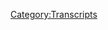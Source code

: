 {{Transcript
    | title         = [[Repost: Episode 25|Repost: Episode #25]]
    | caption       = [https://knowledgefight.libsyn.com/repost-episode-25 Listen to this episode on Libsyn]
    | episodeNumber = [[Repost: Episode 25|S011]]
    | length        = 02:54:17
}}

{{MessageBox
    | header     = Warning: Bot Generated Content
    | text       = This transcript was automatically generated by transcription software and likely contains many mistakes and misattributions. Please check the audio for definitive quotes, attribution, and context.
    | image      = N3yvass4myg91.webp
    | imagewidth = 50px
    | id         = warning
}}

{{TranscriptBlock
    | name      = Unknown Speaker
    | timestamp = 00:00:00.000
    | text      = N-N-N-N-N-N-N-Knowledge Fight
}}

{{TranscriptBlock
    | name      = Unknown Speaker
    | timestamp = 00:00:12.960
    | text      = Damn and Jordan, I am sweating
}}

{{TranscriptBlock
    | name      = Unknown Speaker
    | timestamp = 00:00:18.039
    | text      = knowledgefight.com, it's time to pray
}}

{{TranscriptBlock
    | name      = Unknown Speaker
    | timestamp = 00:00:21.280
    | text      = I have great respect for knowledgefight
}}

{{TranscriptBlock
    | name      = Unknown Speaker
    | timestamp = 00:00:23.879
    | text      = knowledgefight
}}

{{TranscriptBlock
    | name      = Unknown Speaker
    | timestamp = 00:00:25.160
    | text      = I'm sick of them posing as if they're the good guys
}}

{{TranscriptBlock
    | name      = Unknown Speaker
    | timestamp = 00:00:27.399
    | text      = saying we are the bad guys
}}

{{TranscriptBlock
    | name      = Unknown Speaker
    | timestamp = 00:00:28.920
    | text      = knowledgefight
}}

{{TranscriptBlock
    | name      = Unknown Speaker
    | timestamp = 00:00:30.039
    | text      = Damn and Jordan, knowledgefight
}}

{{TranscriptBlock
    | name      = Unknown Speaker
    | timestamp = 00:00:32.200
    | text      = Riddle her, riddle her, riddle her
}}

{{TranscriptBlock
    | name      = Unknown Speaker
    | timestamp = 00:00:34.280
    | text      = I need, I need money
}}

{{TranscriptBlock
    | name      = Unknown Speaker
    | timestamp = 00:00:36.479
    | text      = Riddle her, riddle her, riddle her
}}

{{TranscriptBlock
    | name      = Unknown Speaker
    | timestamp = 00:00:39.320
    | text      = Andy and Kansas, Andy and, Andy and
}}

{{TranscriptBlock
    | name      = Unknown Speaker
    | timestamp = 00:00:42.159
    | text      = Stop it, Andy and, Andy and Kansas
}}

{{TranscriptBlock
    | name      = Unknown Speaker
    | timestamp = 00:00:44.719
    | text      = Andy, Andy, it's time to pray
}}

{{TranscriptBlock
    | name      = Unknown Speaker
    | timestamp = 00:00:47.119
    | text      = Andy and Kansas, you're on the air, thanks for holding
}}

{{TranscriptBlock
    | name      = Unknown Speaker
    | timestamp = 00:00:49.280
    | text      = Hello Alex, I'm a system caller, I'm a huge fan
}}

{{TranscriptBlock
    | name      = Unknown Speaker
    | timestamp = 00:00:51.799
    | text      = I love your room
}}

{{TranscriptBlock
    | name      = Unknown Speaker
    | timestamp = 00:00:52.960
    | text      = knowledgefight
}}

{{TranscriptBlock
    | name      = Unknown Speaker
    | timestamp = 00:00:54.079
    | text      = N-N-N-N-N-Knowledgefight.com
}}

{{TranscriptBlock
    | name      = Unknown Speaker
    | timestamp = 00:00:57.039
    | text      = I love you
}}

{{TranscriptBlock
    | name      = Unknown Speaker
    | timestamp = 00:00:59.280
    | text      = Hey everybody, welcome back to Knowledgefight, I'm Dan
}}

{{TranscriptBlock
    | name      = Unknown Speaker
    | timestamp = 00:01:01.280
    | text      = I'm Jordan
}}

{{TranscriptBlock
    | name      = Unknown Speaker
    | timestamp = 00:01:01.960
    | text      = We're a couple dudes, I'd like to sit around, worship at the altar of Selene
}}

{{TranscriptBlock
    | name      = Unknown Speaker
    | timestamp = 00:01:04.200
    | text      = and talk a little bit about Alex Jones
}}

{{TranscriptBlock
    | name      = Unknown Speaker
    | timestamp = 00:01:05.879
    | text      = Oh indeed we are Dan
}}

{{TranscriptBlock
    | name      = Unknown Speaker
    | timestamp = 00:01:07.040
    | text      = Jordan
}}

{{TranscriptBlock
    | name      = Unknown Speaker
    | timestamp = 00:01:07.439
    | text      = Dan, quick question
}}

{{TranscriptBlock
    | name      = Unknown Speaker
    | timestamp = 00:01:09.000
    | text      = What's up?
}}

{{TranscriptBlock
    | name      = Unknown Speaker
    | timestamp = 00:01:09.879
    | text      = What's your bright spot for today?
}}

{{TranscriptBlock
    | name      = Unknown Speaker
    | timestamp = 00:01:10.760
    | text      = My bright spot today Jordan is
}}

{{TranscriptBlock
    | name      = Unknown Speaker
    | timestamp = 00:01:13.439
    | text      = chocolate graham crackers
}}

{{TranscriptBlock
    | name      = Unknown Speaker
    | timestamp = 00:01:14.760
    | text      = Chocolate graham crackers
}}

{{TranscriptBlock
    | name      = Unknown Speaker
    | timestamp = 00:01:16.280
    | text      = Very underrated
}}

{{TranscriptBlock
    | name      = Unknown Speaker
    | timestamp = 00:01:18.040
    | text      = Are you talking fully dipped or are you talking the layer of chocolate on top of the graham
}}

{{TranscriptBlock
    | name      = Unknown Speaker
    | timestamp = 00:01:22.000
    | text      = No, I'm talking about the graham crackers that are chocolate
}}

{{TranscriptBlock
    | name      = Unknown Speaker
    | timestamp = 00:01:24.319
    | text      = Oh, oh yeah, yeah, yeah, yeah, okay
}}

{{TranscriptBlock
    | name      = Unknown Speaker
    | timestamp = 00:01:26.120
    | text      = They're not like actual milk chocolate
}}

{{TranscriptBlock
    | name      = Unknown Speaker
    | timestamp = 00:01:28.040
    | text      = Right, right, right
}}

{{TranscriptBlock
    | name      = Unknown Speaker
    | timestamp = 00:01:28.879
    | text      = They're like the chocolate graham crackers
}}

{{TranscriptBlock
    | name      = Unknown Speaker
    | timestamp = 00:01:30.799
    | text      = Yeah, yeah, yeah
}}

{{TranscriptBlock
    | name      = Unknown Speaker
    | timestamp = 00:01:31.439
    | text      = Yeah, underrated
}}

{{TranscriptBlock
    | name      = Unknown Speaker
    | timestamp = 00:01:33.120
    | text      = Underrated?
}}

{{TranscriptBlock
    | name      = Unknown Speaker
    | timestamp = 00:01:33.840
    | text      = Yeah
}}

{{TranscriptBlock
    | name      = Unknown Speaker
    | timestamp = 00:01:34.159
    | text      = Straight up chocolate graham crackers?
}}

{{TranscriptBlock
    | name      = Unknown Speaker
    | timestamp = 00:01:35.439
    | text      = Yes, absolutely
}}

{{TranscriptBlock
    | name      = Unknown Speaker
    | timestamp = 00:01:36.439
    | text      = Alright
}}

{{TranscriptBlock
    | name      = Unknown Speaker
    | timestamp = 00:01:36.959
    | text      = They're not too sweet
}}

{{TranscriptBlock
    | name      = Unknown Speaker
    | timestamp = 00:01:38.799
    | text      = Okay
}}

{{TranscriptBlock
    | name      = Unknown Speaker
    | timestamp = 00:01:39.280
    | text      = Um, and they're not, I don't know, I just like chocolate graham crackers
}}

{{TranscriptBlock
    | name      = Unknown Speaker
    | timestamp = 00:01:42.560
    | text      = You like chocolate graham crackers?
}}

{{TranscriptBlock
    | name      = Unknown Speaker
    | timestamp = 00:01:43.840
    | text      = I got some recently and I thought that they were really good and I'd forgotten how good they were
}}

{{TranscriptBlock
    | name      = Unknown Speaker
    | timestamp = 00:01:48.560
    | text      = I can't remember the last time I had one
}}

{{TranscriptBlock
    | name      = Unknown Speaker
    | timestamp = 00:01:50.719
    | text      = Honestly, you know, you used to pour like
}}

{{TranscriptBlock
    | name      = Unknown Speaker
    | timestamp = 00:01:53.439
    | text      = Or you, I used to pour like that
}}

{{TranscriptBlock
    | name      = Unknown Speaker
    | timestamp = 00:01:56.480
    | text      = You'd get that handful of teddy grams or whatever and drop it in that thing of milk and just practically drink it like cereal
}}

{{TranscriptBlock
    | name      = Unknown Speaker
    | timestamp = 00:02:02.200
    | text      = Yeah, it's kind of like that except for the, you know, it's like those teddy grams
}}

{{TranscriptBlock
    | name      = Unknown Speaker
    | timestamp = 00:02:09.360
    | text      = Yeah
}}

{{TranscriptBlock
    | name      = Unknown Speaker
    | timestamp = 00:02:10.280
    | text      = But in brick form
}}

{{TranscriptBlock
    | name      = Unknown Speaker
    | timestamp = 00:02:14.080
    | text      = I don't even know if I've had a brick one
}}

{{TranscriptBlock
    | name      = Unknown Speaker
    | timestamp = 00:02:15.919
    | text      = Oh man, you gotta get some bricks
}}

{{TranscriptBlock
    | name      = Unknown Speaker
    | timestamp = 00:02:17.560
    | text      = Alright, that's what I'm gonna do
}}

{{TranscriptBlock
    | name      = Unknown Speaker
    | timestamp = 00:02:19.159
    | text      = Um, so what about you? What's your bright spot?
}}

{{TranscriptBlock
    | name      = Unknown Speaker
    | timestamp = 00:02:20.919
    | text      = My bright spot is the new album by Isaiah Rashad
}}

{{TranscriptBlock
    | name      = Unknown Speaker
    | timestamp = 00:02:25.840
    | text      = It's his first album in five years and it's fantastic and yeah
}}

{{TranscriptBlock
    | name      = Unknown Speaker
    | timestamp = 00:02:31.159
    | text      = The Sun's Tyrade was one of my favorite albums of 2016
}}

{{TranscriptBlock
    | name      = Unknown Speaker
    | timestamp = 00:02:35.120
    | text      = It had an absolute destruction of a verse by Kendrick and it was just fantastic
}}

{{TranscriptBlock
    | name      = Unknown Speaker
    | timestamp = 00:02:42.319
    | text      = And then this new album is really, really great too
}}

{{TranscriptBlock
    | name      = Unknown Speaker
    | timestamp = 00:02:44.639
    | text      = I am very happy with it
}}

{{TranscriptBlock
    | name      = Unknown Speaker
    | timestamp = 00:02:46.000
    | text      = Nice
}}

{{TranscriptBlock
    | name      = Unknown Speaker
    | timestamp = 00:02:46.479
    | text      = Tennessee represent
}}

{{TranscriptBlock
    | name      = Unknown Speaker
    | timestamp = 00:02:48.120
    | text      = Sounds like the chocolate graham crackers of albums
}}

{{TranscriptBlock
    | name      = Unknown Speaker
    | timestamp = 00:02:50.479
    | text      = And a little bit, yeah
}}

{{TranscriptBlock
    | name      = Unknown Speaker
    | timestamp = 00:02:51.960
    | text      = It's just good
}}

{{TranscriptBlock
    | name      = Unknown Speaker
    | timestamp = 00:02:52.919
    | text      = Yeah
}}

{{TranscriptBlock
    | name      = Unknown Speaker
    | timestamp = 00:02:53.759
    | text      = So Jordan, today we have a re-release of an episode which is something I don't think we've done ever
}}

{{TranscriptBlock
    | name      = Unknown Speaker
    | timestamp = 00:03:00.439
    | text      = I don't think so either
}}

{{TranscriptBlock
    | name      = Unknown Speaker
    | timestamp = 00:03:01.080
    | text      = Up to this point
}}

{{TranscriptBlock
    | name      = Unknown Speaker
    | timestamp = 00:03:01.680
    | text      = Yeah
}}

{{TranscriptBlock
    | name      = Unknown Speaker
    | timestamp = 00:03:02.599
    | text      = I think sometimes we've said, hey, go check back out this episode or whatever from the past
}}

{{TranscriptBlock
    | name      = Unknown Speaker
    | timestamp = 00:03:06.840
    | text      = But today, I thought, here's the deal
}}

{{TranscriptBlock
    | name      = Unknown Speaker
    | timestamp = 00:03:10.240
    | text      = Yeah
}}

{{TranscriptBlock
    | name      = Unknown Speaker
    | timestamp = 00:03:10.560
    | text      = On our last episode on Wednesday, we discussed how we were going to check in with Alex as he goes to Sioux Falls
}}

{{TranscriptBlock
    | name      = Unknown Speaker
    | timestamp = 00:03:16.840
    | text      = Right
}}

{{TranscriptBlock
    | name      = Unknown Speaker
    | timestamp = 00:03:17.639
    | text      = For this dumb cyber conference
}}

{{TranscriptBlock
    | name      = Unknown Speaker
    | timestamp = 00:03:19.120
    | text      = Right, and obviously we're going to have to follow that story under martial law
}}

{{TranscriptBlock
    | name      = Unknown Speaker
    | timestamp = 00:03:24.199
    | text      = Uh-huh, because martial law was going to be unveiled on the 11th, on Wednesday, which didn't end up happening
}}

{{TranscriptBlock
    | name      = Unknown Speaker
    | timestamp = 00:03:31.159
    | text      = No, that's true
}}

{{TranscriptBlock
    | name      = Unknown Speaker
    | timestamp = 00:03:32.240
    | text      = Um, to my... Alex didn't go
}}

{{TranscriptBlock
    | name      = Unknown Speaker
    | timestamp = 00:03:36.039
    | text      = Of course not, of course not, it's going to be a disaster
}}

{{TranscriptBlock
    | name      = Unknown Speaker
    | timestamp = 00:03:40.639
    | text      = Yeah, he's been in studio this whole week and so like, that didn't happen
}}

{{TranscriptBlock
    | name      = Unknown Speaker
    | timestamp = 00:03:47.280
    | text      = Has he even like, mentioned Mike Lindell and all of that stuff?
}}

{{TranscriptBlock
    | name      = Unknown Speaker
    | timestamp = 00:03:50.960
    | text      = I mean, maybe a little bit, but like, not enough to pique my fancy
}}

{{TranscriptBlock
    | name      = Unknown Speaker
    | timestamp = 00:03:56.879
    | text      = Right
}}

{{TranscriptBlock
    | name      = Unknown Speaker
    | timestamp = 00:03:57.520
    | text      = Um, and so like, you know, that's a disappointment
}}

{{TranscriptBlock
    | name      = Unknown Speaker
    | timestamp = 00:04:01.000
    | text      = I was looking forward to another Alex on the Road situation
}}

{{TranscriptBlock
    | name      = Unknown Speaker
    | timestamp = 00:04:04.479
    | text      = Of course
}}

{{TranscriptBlock
    | name      = Unknown Speaker
    | timestamp = 00:04:04.520
    | text      = And I was looking forward to him going to Mike Lindell's big Comic-Con because I spent a good bit of time watching his stream
}}

{{TranscriptBlock
    | name      = Unknown Speaker
    | timestamp = 00:04:15.120
    | text      = Yeah
}}

{{TranscriptBlock
    | name      = Unknown Speaker
    | timestamp = 00:04:15.560
    | text      = Just to prepare myself, to give myself the context that I needed to discuss Alex's inevitable...
}}

{{TranscriptBlock
    | name      = Unknown Speaker
    | timestamp = 00:04:22.560
    | text      = It was such a waste of time, it was unbelievably bad
}}

{{TranscriptBlock
    | name      = Unknown Speaker
    | timestamp = 00:04:25.480
    | text      = Oh, why was it a waste of time? You had to listen to him prove his case and obviously the Supreme Court will be voting 9-0
}}

{{TranscriptBlock
    | name      = Unknown Speaker
    | timestamp = 00:04:34.319
    | text      = Absolutely 9-0
}}

{{TranscriptBlock
    | name      = Unknown Speaker
    | timestamp = 00:04:35.759
    | text      = By the end of today, I would imagine
}}

{{TranscriptBlock
    | name      = Unknown Speaker
    | timestamp = 00:04:37.360
    | text      = I think today is the deadline
}}

{{TranscriptBlock
    | name      = Unknown Speaker
    | timestamp = 00:04:38.680
    | text      = Today is the deadline
}}

{{TranscriptBlock
    | name      = Unknown Speaker
    | timestamp = 00:04:40.399
    | text      = I just... I don't know, man, the problem that I had was that, you know, I'd seen a couple of funny clips on Twitter
}}

{{TranscriptBlock
    | name      = Unknown Speaker
    | timestamp = 00:04:51.000
    | text      = I was excited for whatever train wreck was gonna happen and there was nothing, it was just long stretches of...
}}

{{TranscriptBlock
    | name      = Unknown Speaker
    | timestamp = 00:04:58.240
    | text      = Just saying numbers
}}

{{TranscriptBlock
    | name      = Unknown Speaker
    | timestamp = 00:05:02.279
    | text      = I got nothing here, man, it's so boring
}}

{{TranscriptBlock
    | name      = Unknown Speaker
    | timestamp = 00:05:03.399
    | text      = I'm gonna watch a 72 hour PowerPoint presentation
}}

{{TranscriptBlock
    | name      = Unknown Speaker
    | timestamp = 00:05:06.680
    | text      = Yes!
}}

{{TranscriptBlock
    | name      = Unknown Speaker
    | timestamp = 00:05:07.360
    | text      = Yes, that's what it is, isn't it?
}}

{{TranscriptBlock
    | name      = Unknown Speaker
    | timestamp = 00:05:09.040
    | text      = Yes!
}}

{{TranscriptBlock
    | name      = Unknown Speaker
    | timestamp = 00:05:11.240
    | text      = Weird guy with an American flag bow tie talking like, what's happening?
}}

{{TranscriptBlock
    | name      = Unknown Speaker
    | timestamp = 00:05:16.680
    | text      = I would rather the guy from the 90s who found a way to get free grant money from the government and wore the suit and did those commercials
}}

{{TranscriptBlock
    | name      = Unknown Speaker
    | timestamp = 00:05:24.279
    | text      = I would do a 72 hour how to get free grant money from him
}}

{{TranscriptBlock
    | name      = Unknown Speaker
    | timestamp = 00:05:27.199
    | text      = We might... I wonder about that guy
}}

{{TranscriptBlock
    | name      = Unknown Speaker
    | timestamp = 00:05:29.199
    | text      = I wonder if his history...
}}

{{TranscriptBlock
    | name      = Unknown Speaker
    | timestamp = 00:05:30.040
    | text      = Is he okay?
}}

{{TranscriptBlock
    | name      = Unknown Speaker
    | timestamp = 00:05:31.160
    | text      = Not that part
}}

{{TranscriptBlock
    | name      = Unknown Speaker
    | timestamp = 00:05:31.920
    | text      = Oh, okay
}}

{{TranscriptBlock
    | name      = Unknown Speaker
    | timestamp = 00:05:32.360
    | text      = I wonder if, like, he actually helped people
}}

{{TranscriptBlock
    | name      = Unknown Speaker
    | timestamp = 00:05:36.360
    | text      = Anyway, let's not dwell on that
}}

{{TranscriptBlock
    | name      = Unknown Speaker
    | timestamp = 00:05:38.240
    | text      = Okay
}}

{{TranscriptBlock
    | name      = Unknown Speaker
    | timestamp = 00:05:40.439
    | text      = So I, you know, it was a bummer, Alex has not done anything really worthwhile
}}

{{TranscriptBlock
    | name      = Unknown Speaker
    | timestamp = 00:05:48.199
    | text      = And the time that I would have spent, you know, just like being like, hey, let's do a past episode
}}

{{TranscriptBlock
    | name      = Unknown Speaker
    | timestamp = 00:05:52.560
    | text      = Was spent watching Mike Lindell's stupid conference
}}

{{TranscriptBlock
    | name      = Unknown Speaker
    | timestamp = 00:05:55.279
    | text      = And...
}}

{{TranscriptBlock
    | name      = Unknown Speaker
    | timestamp = 00:05:56.480
    | text      = God damn it, MyPillow ruined us again
}}

{{TranscriptBlock
    | name      = Unknown Speaker
    | timestamp = 00:05:58.519
    | text      = There was a small part of me that was thinking like, okay, well, let's find some of this good audio from the MyPillow stuff
}}

{{TranscriptBlock
    | name      = Unknown Speaker
    | timestamp = 00:06:06.399
    | text      = But you can find that if you want to search on Twitter and such
}}

{{TranscriptBlock
    | name      = Unknown Speaker
    | timestamp = 00:06:09.920
    | text      = You can find other people who have posted, you know, the stuff that's fun
}}

{{TranscriptBlock
    | name      = Unknown Speaker
    | timestamp = 00:06:13.319
    | text      = Right
}}

{{TranscriptBlock
    | name      = Unknown Speaker
    | timestamp = 00:06:13.879
    | text      = I don't think we need to pirate their content or anything
}}

{{TranscriptBlock
    | name      = Unknown Speaker
    | timestamp = 00:06:16.839
    | text      = Fair
}}

{{TranscriptBlock
    | name      = Unknown Speaker
    | timestamp = 00:06:17.439
    | text      = So one of the things that I did see come up is that it's being discussed
}}

{{TranscriptBlock
    | name      = Unknown Speaker
    | timestamp = 00:06:26.240
    | text      = That the source of the information behind Mike Lindell's conspiracies
}}

{{TranscriptBlock
    | name      = Unknown Speaker
    | timestamp = 00:06:32.639
    | text      = Of course
}}

{{TranscriptBlock
    | name      = Unknown Speaker
    | timestamp = 00:06:33.319
    | text      = Is one Dennis Montgomery
}}

{{TranscriptBlock
    | name      = Unknown Speaker
    | timestamp = 00:06:36.519
    | text      = Our old pal DM
}}

{{TranscriptBlock
    | name      = Unknown Speaker
    | timestamp = 00:06:39.480
    | text      = Dennis, Dennis, Dennis
}}

{{TranscriptBlock
    | name      = Unknown Speaker
    | timestamp = 00:06:43.120
    | text      = So it turns out that not only is Dennis Montgomery the source apparently of this information that Mike Lindell has
}}

{{TranscriptBlock
    | name      = Unknown Speaker
    | timestamp = 00:06:51.079
    | text      = Yeah
}}

{{TranscriptBlock
    | name      = Unknown Speaker
    | timestamp = 00:06:51.839
    | text      = He also is the guy who claims that he created Hammer and Scorecard
}}

{{TranscriptBlock
    | name      = Unknown Speaker
    | timestamp = 00:06:56.000
    | text      = Yes
}}

{{TranscriptBlock
    | name      = Unknown Speaker
    | timestamp = 00:06:56.560
    | text      = The things that are behind like Sidney Powell's, a lot of her conspiracies
}}

{{TranscriptBlock
    | name      = Unknown Speaker
    | timestamp = 00:07:02.399
    | text      = I like taking credit for a multi-billion dollar lawsuit
}}

{{TranscriptBlock
    | name      = Unknown Speaker
    | timestamp = 00:07:07.480
    | text      = That did not get thrown out this week
}}

{{TranscriptBlock
    | name      = Unknown Speaker
    | timestamp = 00:07:10.639
    | text      = Another bit of important news
}}

{{TranscriptBlock
    | name      = Unknown Speaker
    | timestamp = 00:07:12.959
    | text      = Another bit of trouble
}}

{{TranscriptBlock
    | name      = Unknown Speaker
    | timestamp = 00:07:13.839
    | text      = And so one of the things that I thought when I heard that is like, he's done it again
}}

{{TranscriptBlock
    | name      = Unknown Speaker
    | timestamp = 00:07:19.279
    | text      = This Dennis Montgomery guy, he is low-key one of the most destructive forces in like conspiracy theory con shit
}}

{{TranscriptBlock
    | name      = Unknown Speaker
    | timestamp = 00:07:29.600
    | text      = He's a whack-a-mole too, it's like you think he's down and then all of a sudden he pops back up behind Mike Lindell's 72 hour symposium
}}

{{TranscriptBlock
    | name      = Unknown Speaker
    | timestamp = 00:07:37.360
    | text      = Like what are you supposed to do with this asshole?
}}

{{TranscriptBlock
    | name      = Unknown Speaker
    | timestamp = 00:07:39.279
    | text      = He's a name that most people don't know
}}

{{TranscriptBlock
    | name      = Unknown Speaker
    | timestamp = 00:07:41.839
    | text      = Of course not
}}

{{TranscriptBlock
    | name      = Unknown Speaker
    | timestamp = 00:07:42.319
    | text      = But he's fucked up so much
}}

{{TranscriptBlock
    | name      = Unknown Speaker
    | timestamp = 00:07:43.680
    | text      = He's, it's not even like he's a behind the scenes guy
}}

{{TranscriptBlock
    | name      = Unknown Speaker
    | timestamp = 00:07:48.319
    | text      = It's almost like he just finds a way to get into the right situation, give the wrong information to the right people and then we're all fucked
}}

{{TranscriptBlock
    | name      = Unknown Speaker
    | timestamp = 00:07:55.920
    | text      = Yeah, yeah, so the episode today that we're going to release is our 25th episode from 2017
}}

{{TranscriptBlock
    | name      = Unknown Speaker
    | timestamp = 00:08:05.839
    | text      = Oh boy
}}

{{TranscriptBlock
    | name      = Unknown Speaker
    | timestamp = 00:08:06.480
    | text      = Yeah, it's a ways back and what this is, I was thinking about it, it's like well okay Dennis Montgomery is coming back up
}}

{{TranscriptBlock
    | name      = Unknown Speaker
    | timestamp = 00:08:14.959
    | text      = We could talk about this again or we already did
}}

{{TranscriptBlock
    | name      = Unknown Speaker
    | timestamp = 00:08:18.720
    | text      = And I don't think a lot of people, you know, some people go back and they listen to all the old episodes, some people don't
}}

{{TranscriptBlock
    | name      = Unknown Speaker
    | timestamp = 00:08:23.360
    | text      = And I think that a lot of people probably haven't heard this and you know, it's Dennis Montgomery
}}

{{TranscriptBlock
    | name      = Unknown Speaker
    | timestamp = 00:08:29.839
    | text      = Yeah
}}

{{TranscriptBlock
    | name      = Unknown Speaker
    | timestamp = 00:08:30.319
    | text      = If anybody had listened to this ahead of time
}}

{{TranscriptBlock
    | name      = Unknown Speaker
    | timestamp = 00:08:33.120
    | text      = We would never have been here
}}

{{TranscriptBlock
    | name      = Unknown Speaker
    | timestamp = 00:08:34.559
    | text      = Maybe Mike Lindell or Sidney Powell if they had listened
}}

{{TranscriptBlock
    | name      = Unknown Speaker
    | timestamp = 00:08:38.720
    | text      = If they listened to our show
}}

{{TranscriptBlock
    | name      = Unknown Speaker
    | timestamp = 00:08:40.639
    | text      = How many people would not be getting sued if they just listened to our show?
}}

{{TranscriptBlock
    | name      = Unknown Speaker
    | timestamp = 00:08:44.320
    | text      = Could have saved you 1.6 billion dollars
}}

{{TranscriptBlock
    | name      = Unknown Speaker
    | timestamp = 00:08:47.919
    | text      = You just known, uh oh, uh oh, is this Dennis Montgomery?
}}

{{TranscriptBlock
    | name      = Unknown Speaker
    | timestamp = 00:08:50.960
    | text      = This is where we're gonna get in trouble
}}

{{TranscriptBlock
    | name      = Unknown Speaker
    | timestamp = 00:08:52.480
    | text      = I do believe that in the episode I say if I saw Dennis Montgomery I would run the other direction
}}

{{TranscriptBlock
    | name      = Unknown Speaker
    | timestamp = 00:08:58.080
    | text      = That would have been good advice for all you dumbasses
}}

{{TranscriptBlock
    | name      = Unknown Speaker
    | timestamp = 00:09:01.440
    | text      = Oh man, it's so funny
}}

{{TranscriptBlock
    | name      = Unknown Speaker
    | timestamp = 00:09:03.519
    | text      = Yeah, and you know, I think what you have is over time people have become so gullible I guess
}}

{{TranscriptBlock
    | name      = Unknown Speaker
    | timestamp = 00:09:16.240
    | text      = That somebody like Dennis Montgomery could get, well way back, you know, could get somebody like
}}

{{TranscriptBlock
    | name      = Unknown Speaker
    | timestamp = 00:09:23.360
    | text      = Joe Arpaio to go along with him because Joe Arpaio was trying to beat a case
}}

{{TranscriptBlock
    | name      = Unknown Speaker
    | timestamp = 00:09:29.679
    | text      = Right, right, okay, crimes
}}

{{TranscriptBlock
    | name      = Unknown Speaker
    | timestamp = 00:09:31.759
    | text      = Maybe I can get this shifty weirdo to come up with a conspiracy that I can use to my advantage
}}

{{TranscriptBlock
    | name      = Unknown Speaker
    | timestamp = 00:09:36.159
    | text      = Right
}}

{{TranscriptBlock
    | name      = Unknown Speaker
    | timestamp = 00:09:37.600
    | text      = And it doesn't work, you know, it doesn't work then
}}

{{TranscriptBlock
    | name      = Unknown Speaker
    | timestamp = 00:09:39.519
    | text      = And everyone's like, eh, fuck this noise
}}

{{TranscriptBlock
    | name      = Unknown Speaker
    | timestamp = 00:09:41.600
    | text      = Everybody is, like, the world is so weird now and Mike Lindell has so much money to throw around at
}}

{{TranscriptBlock
    | name      = Unknown Speaker
    | timestamp = 00:09:49.919
    | text      = nothing now that all of this, like, so much of the quote-unquote proof and the lingering of the
}}

{{TranscriptBlock
    | name      = Unknown Speaker
    | timestamp = 00:09:59.279
    | text      = election conspiracies comes back to this guy who should just be discounted out of hand
}}

{{TranscriptBlock
    | name      = Unknown Speaker
    | timestamp = 00:10:05.840
    | text      = Yeah, you know, when the going gets weird, the weird refuse to die and continue to pop up
}}

{{TranscriptBlock
    | name      = Unknown Speaker
    | timestamp = 00:10:12.080
    | text      = wherever it is that they can, like fucking zombies trying to kill the rest of us all
}}

{{TranscriptBlock
    | name      = Unknown Speaker
    | timestamp = 00:10:17.200
    | text      = It's wild
}}

{{TranscriptBlock
    | name      = Unknown Speaker
    | timestamp = 00:10:18.159
    | text      = Yeah
}}

{{TranscriptBlock
    | name      = Unknown Speaker
    | timestamp = 00:10:18.799
    | text      = So I was listening back to this episode and just because I felt like, you know, I don't want to
}}

{{TranscriptBlock
    | name      = Unknown Speaker
    | timestamp = 00:10:23.759
    | text      = check back in, I think that there's a couple things I want to say before we end up playing it
}}

{{TranscriptBlock
    | name      = Unknown Speaker
    | timestamp = 00:10:28.399
    | text      = Mm-hmm. One is that this was the first time that I really tried on our show to get into a topic
}}

{{TranscriptBlock
    | name      = Unknown Speaker
    | timestamp = 00:10:37.919
    | text      = Yeah, yeah, yeah
}}

{{TranscriptBlock
    | name      = Unknown Speaker
    | timestamp = 00:10:38.639
    | text      = You know, like, and I can tell, like, listening back to it as, like, I did not have a lot of
}}

{{TranscriptBlock
    | name      = Unknown Speaker
    | timestamp = 00:10:43.919
    | text      = practice in doing that
}}

{{TranscriptBlock
    | name      = Unknown Speaker
    | timestamp = 00:10:45.919
    | text      = Sure
}}

{{TranscriptBlock
    | name      = Unknown Speaker
    | timestamp = 00:10:45.919
    | text      = I don't think that, I wouldn't say that I have a cringy response to it, but it definitely shows
}}

{{TranscriptBlock
    | name      = Unknown Speaker
    | timestamp = 00:10:54.480
    | text      = that I had not done a whole lot of that
}}

{{TranscriptBlock
    | name      = Unknown Speaker
    | timestamp = 00:10:56.320
    | text      = Yeah, well, I mean, that's good. Five years later, you should be better at this
}}

{{TranscriptBlock
    | name      = Unknown Speaker
    | timestamp = 00:10:59.679
    | text      = You'd hope
}}

{{TranscriptBlock
    | name      = Unknown Speaker
    | timestamp = 00:11:00.240
    | text      = Yeah
}}

{{TranscriptBlock
    | name      = Unknown Speaker
    | timestamp = 00:11:01.440
    | text      = And then the second thing is, you know, on that same kind of idea, I think that there's a little
}}

{{TranscriptBlock
    | name      = Unknown Speaker
    | timestamp = 00:11:07.519
    | text      = bit of language that we wouldn't use today that is thrown around
}}

{{TranscriptBlock
    | name      = Unknown Speaker
    | timestamp = 00:11:12.960
    | text      = And I think sensibilities are slightly different
}}

{{TranscriptBlock
    | name      = Unknown Speaker
    | timestamp = 00:11:16.000
    | text      = And I was considering going back and, like, cutting out stuff
}}

{{TranscriptBlock
    | name      = Unknown Speaker
    | timestamp = 00:11:18.799
    | text      = Sure
}}

{{TranscriptBlock
    | name      = Unknown Speaker
    | timestamp = 00:11:19.440
    | text      = And what have you, but I don't, I feel like that would be slightly dishonest
}}

{{TranscriptBlock
    | name      = Unknown Speaker
    | timestamp = 00:11:23.519
    | text      = No, we were who we were, and, you know, part of that is coming from a far more ignorant place
}}

{{TranscriptBlock
    | name      = Unknown Speaker
    | timestamp = 00:11:29.840
    | text      = You know, back in 2017, we hadn't even really started the show, or, you know, we were 25
}}

{{TranscriptBlock
    | name      = Unknown Speaker
    | timestamp = 00:11:35.919
    | text      = episodes in, but as far as our listener base, there was just, you know, the few people who
}}

{{TranscriptBlock
    | name      = Unknown Speaker
    | timestamp = 00:11:42.480
    | text      = lived in Chicago, really, that were around
}}

{{TranscriptBlock
    | name      = Unknown Speaker
    | timestamp = 00:11:45.759
    | text      = So now that I'm not in such an isolated place, you know, only being around comics, only being
}}

{{TranscriptBlock
    | name      = Unknown Speaker
    | timestamp = 00:11:52.720
    | text      = around all of those people, and have learned a shit ton
}}

{{TranscriptBlock
    | name      = Unknown Speaker
    | timestamp = 00:11:57.440
    | text      = Yeah
}}

{{TranscriptBlock
    | name      = Unknown Speaker
    | timestamp = 00:11:57.679
    | text      = Yeah
}}

{{TranscriptBlock
    | name      = Unknown Speaker
    | timestamp = 00:11:58.159
    | text      = I think some of it, it was like, yeah, to hear, it was like, ugh
}}

{{TranscriptBlock
    | name      = Unknown Speaker
    | timestamp = 00:12:03.039
    | text      = Yeah
}}

{{TranscriptBlock
    | name      = Unknown Speaker
    | timestamp = 00:12:03.279
    | text      = But at the same time, it does represent, show some modicum of growth, and I think that that
}}

{{TranscriptBlock
    | name      = Unknown Speaker
    | timestamp = 00:12:10.240
    | text      = is something you kind of have to just take on the chin a little bit
}}

{{TranscriptBlock
    | name      = Unknown Speaker
    | timestamp = 00:12:12.879
    | text      = Yeah, yep
}}

{{TranscriptBlock
    | name      = Unknown Speaker
    | timestamp = 00:12:13.679
    | text      = Um, and then the other thing, too, I noticed is, like, having a bit more fun back then
}}

{{TranscriptBlock
    | name      = Unknown Speaker
    | timestamp = 00:12:19.279
    | text      = I didn't know too much, I mean, yeah
}}

{{TranscriptBlock
    | name      = Unknown Speaker
    | timestamp = 00:12:23.600
    | text      = I think that before the world became what it is now, it was a bit easier to have fun
}}

{{TranscriptBlock
    | name      = Unknown Speaker
    | timestamp = 00:12:31.519
    | text      = talking about these subjects
}}

{{TranscriptBlock
    | name      = Unknown Speaker
    | timestamp = 00:12:32.960
    | text      = Yeah
}}

{{TranscriptBlock
    | name      = Unknown Speaker
    | timestamp = 00:12:33.679
    | text      = It's really, it was really remarkable to go back and see the, like, I don't know, goofiness
}}

{{TranscriptBlock
    | name      = Unknown Speaker
    | timestamp = 00:12:40.960
    | text      = Yeah
}}

{{TranscriptBlock
    | name      = Unknown Speaker
    | timestamp = 00:12:41.200
    | text      = Like, you would interrupt so much more, and I was so much more into it, because
}}

{{TranscriptBlock
    | name      = Unknown Speaker
    | timestamp = 00:12:45.519
    | text      = we weren't living through a year-and-a-half, two-year-long pandemic that could have mostly
}}

{{TranscriptBlock
    | name      = Unknown Speaker
    | timestamp = 00:12:50.879
    | text      = been averted
}}

{{TranscriptBlock
    | name      = Unknown Speaker
    | timestamp = 00:12:51.600
    | text      = Yeah, yeah, yeah, oh yeah, oh yeah
}}

{{TranscriptBlock
    | name      = Unknown Speaker
    | timestamp = 00:12:54.960
    | text      = Yeah, it was weird
}}

{{TranscriptBlock
    | name      = Unknown Speaker
    | timestamp = 00:12:56.639
    | text      = It's funny that back then I predicted that Trump would try and overthrow the government
}}

{{TranscriptBlock
    | name      = Unknown Speaker
    | timestamp = 00:13:01.120
    | text      = and become a dictator, and then when it happened, I was surprised
}}

{{TranscriptBlock
    | name      = Unknown Speaker
    | timestamp = 00:13:05.600
    | text      = It was very strange, I was, eh, I wasn't that surprised
}}

{{TranscriptBlock
    | name      = Unknown Speaker
    | timestamp = 00:13:09.440
    | text      = But, yeah, it's different now, though
}}

{{TranscriptBlock
    | name      = Unknown Speaker
    | timestamp = 00:13:12.559
    | text      = It would be like me predicting, well, Dennis Montgomery's gonna be trouble in the future
}}

{{TranscriptBlock
    | name      = Unknown Speaker
    | timestamp = 00:13:16.720
    | text      = I'd still be surprised that anybody took him seriously again
}}

{{TranscriptBlock
    | name      = Unknown Speaker
    | timestamp = 00:13:19.360
    | text      = That's fair, that's fair
}}

{{TranscriptBlock
    | name      = Unknown Speaker
    | timestamp = 00:13:20.480
    | text      = And yet, here we are
}}

{{TranscriptBlock
    | name      = Unknown Speaker
    | timestamp = 00:13:22.000
    | text      = Yeah
}}

{{TranscriptBlock
    | name      = Unknown Speaker
    | timestamp = 00:13:22.559
    | text      = Holy shit, what a, what a bummer
}}

{{TranscriptBlock
    | name      = Unknown Speaker
    | timestamp = 00:13:27.039
    | text      = Something so easy to avoid, Dennis Montgomery
}}

{{TranscriptBlock
    | name      = Unknown Speaker
    | timestamp = 00:13:30.480
    | text      = Oh, man, you know, it's weird when somebody has put together a decades-long body of work
}}

{{TranscriptBlock
    | name      = Unknown Speaker
    | timestamp = 00:13:38.240
    | text      = that proves beyond a shadow of a doubt, this is someone you should not trust
}}

{{TranscriptBlock
    | name      = Unknown Speaker
    | timestamp = 00:13:43.039
    | text      = Yeah
}}

{{TranscriptBlock
    | name      = Unknown Speaker
    | timestamp = 00:13:43.440
    | text      = And then five years later, people are still like, I'm gonna give this shifty weirdo a
}}

{{TranscriptBlock
    | name      = Unknown Speaker
    | timestamp = 00:13:48.639
    | text      = shot, you know, every, every group needs to have a loose cannon
}}

{{TranscriptBlock
    | name      = Unknown Speaker
    | timestamp = 00:13:52.080
    | text      = I mean, I would say that even, like, taking, leaving aside whatever we did, or this episode,
}}

{{TranscriptBlock
    | name      = Unknown Speaker
    | timestamp = 00:13:58.480
    | text      = or anything like that
}}

{{TranscriptBlock
    | name      = Unknown Speaker
    | timestamp = 00:13:59.279
    | text      = Totally
}}

{{TranscriptBlock
    | name      = Unknown Speaker
    | timestamp = 00:13:59.840
    | text      = I think there was plenty of public information at that point not to take this guy seriously
}}

{{TranscriptBlock
    | name      = Unknown Speaker
    | timestamp = 00:14:04.639
    | text      = Yeah
}}

{{TranscriptBlock
    | name      = Unknown Speaker
    | timestamp = 00:14:05.120
    | text      = But people are addicted to it, they're addicted to fake whistleblowers, they're addicted to
}}

{{TranscriptBlock
    | name      = Unknown Speaker
    | timestamp = 00:14:11.600
    | text      = tales of intrigue and, and, like, Jason Bourne types
}}

{{TranscriptBlock
    | name      = Unknown Speaker
    | timestamp = 00:14:16.240
    | text      = It's kind of amazing that, tell me what I want to hear will often override any and all information
}}

{{TranscriptBlock
    | name      = Unknown Speaker
    | timestamp = 00:14:23.039
    | text      = Yeah, it's pretty, it's pretty, pretty
}}

{{TranscriptBlock
    | name      = Unknown Speaker
    | timestamp = 00:14:25.120
    | text      = Sad, it's a real bummer
}}

{{TranscriptBlock
    | name      = Unknown Speaker
    | timestamp = 00:14:26.879
    | text      = Yes it is
}}

{{TranscriptBlock
    | name      = Unknown Speaker
    | timestamp = 00:14:27.759
    | text      = Yep
}}

{{TranscriptBlock
    | name      = Unknown Speaker
    | timestamp = 00:14:28.240
    | text      = So we're gonna get to that and that, that episode will be coming up in just a few minutes
}}

{{TranscriptBlock
    | name      = Unknown Speaker
    | timestamp = 00:14:33.759
    | text      = Uh, coming up, but there's one other thing I wanted to just discuss, little news item
}}

{{TranscriptBlock
    | name      = Unknown Speaker
    | timestamp = 00:14:38.799
    | text      = that I think is important
}}

{{TranscriptBlock
    | name      = Unknown Speaker
    | timestamp = 00:14:41.120
    | text      = I don't know if you saw the Rand Paul news
}}

{{TranscriptBlock
    | name      = Unknown Speaker
    | timestamp = 00:14:42.879
    | text      = I do
}}

{{TranscriptBlock
    | name      = Unknown Speaker
    | timestamp = 00:14:43.679
    | text      = Would you like to debate him on these stocks?
}}

{{TranscriptBlock
    | name      = Unknown Speaker
    | timestamp = 00:14:45.519
    | text      = I would love to debate Rand Paul, it is day 285 since I have officially demanded a debate
}}

{{TranscriptBlock
    | name      = Unknown Speaker
    | timestamp = 00:14:54.559
    | text      = with Rand Paul
}}

{{TranscriptBlock
    | name      = Unknown Speaker
    | timestamp = 00:14:55.440
    | text      = Would you like to debate Rand Paul about the ethics of his wife owning stock in the company
}}

{{TranscriptBlock
    | name      = Unknown Speaker
    | timestamp = 00:15:00.960
    | text      = that makes remdesivir while he goes on an anti-vaccination crusade?
}}

{{TranscriptBlock
    | name      = Unknown Speaker
    | timestamp = 00:15:05.600
    | text      = If that is a debate
}}

{{TranscriptBlock
    | name      = Unknown Speaker
    | timestamp = 00:15:06.799
    | text      = An anti-lockdown
}}

{{TranscriptBlock
    | name      = Unknown Speaker
    | timestamp = 00:15:07.919
    | text      = If there's a debate, it should last one sentence
}}

{{TranscriptBlock
    | name      = Unknown Speaker
    | timestamp = 00:15:11.279
    | text      = Unethical, it's one word, unethical
}}

{{TranscriptBlock
    | name      = Unknown Speaker
    | timestamp = 00:15:14.399
    | text      = Dicey
}}

{{TranscriptBlock
    | name      = Unknown Speaker
    | timestamp = 00:15:17.039
    | text      = Mark Dicey Clay
}}

{{TranscriptBlock
    | name      = Unknown Speaker
    | timestamp = 00:15:18.320
    | text      = Yeah
}}

{{TranscriptBlock
    | name      = Unknown Speaker
    | timestamp = 00:15:18.639
    | text      = That's what we're dealing with
}}

{{TranscriptBlock
    | name      = Unknown Speaker
    | timestamp = 00:15:20.159
    | text      = Pillar of integrity Rand Paul
}}

{{TranscriptBlock
    | name      = Unknown Speaker
    | timestamp = 00:15:23.360
    | text      = Yeah, so I saw that and immediately thought of you and thought of how much fun that would be to debate
}}

{{TranscriptBlock
    | name      = Unknown Speaker
    | timestamp = 00:15:27.200
    | text      = I want to debate him
}}

{{TranscriptBlock
    | name      = Unknown Speaker
    | timestamp = 00:15:28.080
    | text      = I really do
}}

{{TranscriptBlock
    | name      = Unknown Speaker
    | timestamp = 00:15:30.960
    | text      = God, that would be hilarious
}}

{{TranscriptBlock
    | name      = Unknown Speaker
    | timestamp = 00:15:32.960
    | text      = So yeah, folks, here we are
}}

{{TranscriptBlock
    | name      = Unknown Speaker
    | timestamp = 00:15:35.360
    | text      = Please enjoy this episode from the archives
}}

{{TranscriptBlock
    | name      = Unknown Speaker
    | timestamp = 00:15:40.399
    | text      = And I don't know, like, you know, based on the times that we record this, maybe
}}

{{TranscriptBlock
    | name      = Unknown Speaker
    | timestamp = 00:15:45.039
    | text      = on Thursday or Friday Alex will go to Sioux Falls
}}

{{TranscriptBlock
    | name      = Unknown Speaker
    | timestamp = 00:15:47.279
    | text      = True
}}

{{TranscriptBlock
    | name      = Unknown Speaker
    | timestamp = 00:15:47.759
    | text      = For the aftermath
}}

{{TranscriptBlock
    | name      = Unknown Speaker
    | timestamp = 00:15:50.240
    | text      = If I were him, I would stay away from this thing
}}

{{TranscriptBlock
    | name      = Unknown Speaker
    | timestamp = 00:15:52.240
    | text      = People showing up at ground zero of 9-11?
}}

{{TranscriptBlock
    | name      = Unknown Speaker
    | timestamp = 00:15:55.759
    | text      = Yes, survey the damage
}}

{{TranscriptBlock
    | name      = Unknown Speaker
    | timestamp = 00:16:00.080
    | text      = We'll check in on Monday
}}

{{TranscriptBlock
    | name      = Unknown Speaker
    | timestamp = 00:16:01.360
    | text      = But I hope you all have a good weekend and we will catch you on the other side
}}

{{TranscriptBlock
    | name      = Unknown Speaker
    | timestamp = 00:16:07.600
    | text      = Andy in Kansas, you're on the air, thanks for holding
}}

{{TranscriptBlock
    | name      = Unknown Speaker
    | timestamp = 00:16:11.600
    | text      = Hello Alex, I'm a first time caller, I'm a huge fan, I love your work
}}

{{TranscriptBlock
    | name      = Unknown Speaker
    | timestamp = 00:16:14.879
    | text      = I love you
}}

{{TranscriptBlock
    | name      = Unknown Speaker
    | timestamp = 00:16:15.440
    | text      = Hey everybody, welcome back to Knowledge Fight, I'm Dan
}}

{{TranscriptBlock
    | name      = Unknown Speaker
    | timestamp = 00:16:18.159
    | text      = I'm Jordan
}}

{{TranscriptBlock
    | name      = Unknown Speaker
    | timestamp = 00:16:18.960
    | text      = We are back for yet another episode where we sit down and drink a little bit of wine
}}

{{TranscriptBlock
    | name      = Unknown Speaker
    | timestamp = 00:16:23.519
    | text      = and discuss what's going on in the wacky wacky world of Alex Jones
}}

{{TranscriptBlock
    | name      = Unknown Speaker
    | timestamp = 00:16:27.519
    | text      = Is there a twist to that?
}}

{{TranscriptBlock
    | name      = Unknown Speaker
    | timestamp = 00:16:28.960
    | text      = There is, there's a Chubby Checker featuring the Fat Boys level twist
}}

{{TranscriptBlock
    | name      = Unknown Speaker
    | timestamp = 00:16:33.279
    | text      = All right, we're done
}}

{{TranscriptBlock
    | name      = Unknown Speaker
    | timestamp = 00:16:35.759
    | text      = I've already used Chubby Checker once as a reference
}}

{{TranscriptBlock
    | name      = Unknown Speaker
    | timestamp = 00:16:37.840
    | text      = Yeah, no
}}

{{TranscriptBlock
    | name      = Unknown Speaker
    | timestamp = 00:16:38.320
    | text      = But I realized he did the twist with the Fat Boys later
}}

{{TranscriptBlock
    | name      = Unknown Speaker
    | timestamp = 00:16:41.120
    | text      = It's too late for us
}}

{{TranscriptBlock
    | name      = Unknown Speaker
    | timestamp = 00:16:42.080
    | text      = All right, the twist is that I watch tons of Infowars and Alex Jones in particular
}}

{{TranscriptBlock
    | name      = Unknown Speaker
    | timestamp = 00:16:47.519
    | text      = And I do not watch any
}}

{{TranscriptBlock
    | name      = Unknown Speaker
    | timestamp = 00:16:49.440
    | text      = Not at all, not at IOTA, except I did just trick you into watching
}}

{{TranscriptBlock
    | name      = Unknown Speaker
    | timestamp = 00:16:53.039
    | text      = I tried, you tried to get me to watch some and then David Knight appeared
}}

{{TranscriptBlock
    | name      = Unknown Speaker
    | timestamp = 00:16:58.320
    | text      = like a fucking demon from beneath the the boring sixth level of hell
}}

{{TranscriptBlock
    | name      = Unknown Speaker
    | timestamp = 00:17:04.400
    | text      = Like the world's most boring hobo coming on TV
}}

{{TranscriptBlock
    | name      = Unknown Speaker
    | timestamp = 00:17:09.359
    | text      = I did find out he's got quite a bit of gray in his beard, I didn't realize that
}}

{{TranscriptBlock
    | name      = Unknown Speaker
    | timestamp = 00:17:13.359
    | text      = Oh tons
}}

{{TranscriptBlock
    | name      = Unknown Speaker
    | timestamp = 00:17:14.160
    | text      = Yeah
}}

{{TranscriptBlock
    | name      = Unknown Speaker
    | timestamp = 00:17:14.559
    | text      = We're recording this on Sunday and we wanted to check in because Alex had promoted online
}}

{{TranscriptBlock
    | name      = Unknown Speaker
    | timestamp = 00:17:18.559
    | text      = that he's about to drop a huge Pizzagate bombshell
}}

{{TranscriptBlock
    | name      = Unknown Speaker
    | timestamp = 00:17:22.240
    | text      = And so we wanted to check in on what that was, that's how I tricked you into watching
}}

{{TranscriptBlock
    | name      = Unknown Speaker
    | timestamp = 00:17:25.359
    | text      = So far at press time, no bombshell
}}

{{TranscriptBlock
    | name      = Unknown Speaker
    | timestamp = 00:17:27.599
    | text      = Nothing
}}

{{TranscriptBlock
    | name      = Unknown Speaker
    | timestamp = 00:17:28.640
    | text      = So we will monitor that and keep you up to date
}}

{{TranscriptBlock
    | name      = Unknown Speaker
    | timestamp = 00:17:31.359
    | text      = Uh, generally
}}

{{TranscriptBlock
    | name      = Unknown Speaker
    | timestamp = 00:17:31.920
    | text      = We probably won't
}}

{{TranscriptBlock
    | name      = Unknown Speaker
    | timestamp = 00:17:32.720
    | text      = Nope, not at all
}}

{{TranscriptBlock
    | name      = Unknown Speaker
    | timestamp = 00:17:34.400
    | text      = I'm still standing by my former theory that I espoused on the last podcast
}}

{{TranscriptBlock
    | name      = Unknown Speaker
    | timestamp = 00:17:38.720
    | text      = That is, he got threatened with a lawsuit
}}

{{TranscriptBlock
    | name      = Unknown Speaker
    | timestamp = 00:17:40.960
    | text      = Yeah, I think we can stick with that one
}}

{{TranscriptBlock
    | name      = Unknown Speaker
    | timestamp = 00:17:42.880
    | text      = I'm not sure that anything that he says today could shake my belief in that
}}

{{TranscriptBlock
    | name      = Unknown Speaker
    | timestamp = 00:17:48.240
    | text      = No, he was definitely, he was definitely at least served some sort of papers
}}

{{TranscriptBlock
    | name      = Unknown Speaker
    | timestamp = 00:17:51.759
    | text      = Maybe a subpoena to, you know, give shit
}}

{{TranscriptBlock
    | name      = Unknown Speaker
    | timestamp = 00:17:55.440
    | text      = Don't destroy any of your evidence
}}

{{TranscriptBlock
    | name      = Unknown Speaker
    | timestamp = 00:17:57.039
    | text      = Yeah, yeah, yeah, something like that
}}

{{TranscriptBlock
    | name      = Unknown Speaker
    | timestamp = 00:17:58.000
    | text      = He was shook
}}

{{TranscriptBlock
    | name      = Unknown Speaker
    | timestamp = 00:17:59.119
    | text      = He was, yeah
}}

{{TranscriptBlock
    | name      = Unknown Speaker
    | timestamp = 00:18:00.799
    | text      = Almost as much as when he lost all of his money
}}

{{TranscriptBlock
    | name      = Unknown Speaker
    | timestamp = 00:18:04.720
    | text      = He was way more shook
}}

{{TranscriptBlock
    | name      = Unknown Speaker
    | timestamp = 00:18:05.839
    | text      = He was very shook
}}

{{TranscriptBlock
    | name      = Unknown Speaker
    | timestamp = 00:18:07.039
    | text      = So today what we're gonna do is we're gonna go over
}}

{{TranscriptBlock
    | name      = Unknown Speaker
    | timestamp = 00:18:09.599
    | text      = You know, this is going to be a special expose episode
}}

{{TranscriptBlock
    | name      = Unknown Speaker
    | timestamp = 00:18:12.720
    | text      = Oh boy
}}

{{TranscriptBlock
    | name      = Unknown Speaker
    | timestamp = 00:18:13.279
    | text      = Generally what we do is I take a day in the life of Alex Jones
}}

{{TranscriptBlock
    | name      = Unknown Speaker
    | timestamp = 00:18:16.720
    | text      = And I play the clips and we discuss where he's incredibly wrong about everything
}}

{{TranscriptBlock
    | name      = Unknown Speaker
    | timestamp = 00:18:21.920
    | text      = Right
}}

{{TranscriptBlock
    | name      = Unknown Speaker
    | timestamp = 00:18:22.240
    | text      = Today what we're going to be doing is breaking down the entirety of last week
}}

{{TranscriptBlock
    | name      = Unknown Speaker
    | timestamp = 00:18:26.720
    | text      = This is unprecedented
}}

{{TranscriptBlock
    | name      = Unknown Speaker
    | timestamp = 00:18:27.839
    | text      = And a busted ass narrative that Alex is promoting
}}

{{TranscriptBlock
    | name      = Unknown Speaker
    | timestamp = 00:18:31.359
    | text      = And the results of my incredibly deep research into why Alex Jones
}}

{{TranscriptBlock
    | name      = Unknown Speaker
    | timestamp = 00:18:38.160
    | text      = I feel like he has to know that he's just being a complete liar
}}

{{TranscriptBlock
    | name      = Unknown Speaker
    | timestamp = 00:18:41.839
    | text      = All right
}}

{{TranscriptBlock
    | name      = Unknown Speaker
    | timestamp = 00:18:42.240
    | text      = He has to know
}}

{{TranscriptBlock
    | name      = Unknown Speaker
    | timestamp = 00:18:43.200
    | text      = I have gotten about 30 texts from you over this past week about how intense your research is
}}

{{TranscriptBlock
    | name      = Unknown Speaker
    | timestamp = 00:18:49.519
    | text      = And I just wonder
}}

{{TranscriptBlock
    | name      = Unknown Speaker
    | timestamp = 00:18:50.640
    | text      = I've been
}}

{{TranscriptBlock
    | name      = Unknown Speaker
    | timestamp = 00:18:51.200
    | text      = I wonder
}}

{{TranscriptBlock
    | name      = Unknown Speaker
    | timestamp = 00:18:51.920
    | text      = I've been reading court documents
}}

{{TranscriptBlock
    | name      = Unknown Speaker
    | timestamp = 00:18:54.400
    | text      = Why?
}}

{{TranscriptBlock
    | name      = Unknown Speaker
    | timestamp = 00:18:55.519
    | text      = What is wrong with you?
}}

{{TranscriptBlock
    | name      = Unknown Speaker
    | timestamp = 00:18:57.039
    | text      = Judges decisions
}}

{{TranscriptBlock
    | name      = Unknown Speaker
    | timestamp = 00:18:58.079
    | text      = I want you to be okay
}}

{{TranscriptBlock
    | name      = Unknown Speaker
    | timestamp = 00:19:00.240
    | text      = That's, this is now, this is eventually just gonna turn into me wishing well on you
}}

{{TranscriptBlock
    | name      = Unknown Speaker
    | timestamp = 00:19:06.000
    | text      = No, but see the thing is I'm thrilled
}}

{{TranscriptBlock
    | name      = Unknown Speaker
    | timestamp = 00:19:07.839
    | text      = I know, that's one of the problems
}}

{{TranscriptBlock
    | name      = Unknown Speaker
    | timestamp = 00:19:11.279
    | text      = I had an amazingly great time reading up on all this stuff
}}

{{TranscriptBlock
    | name      = Unknown Speaker
    | timestamp = 00:19:14.720
    | text      = Okay
}}

{{TranscriptBlock
    | name      = Unknown Speaker
    | timestamp = 00:19:15.039
    | text      = I mean some of the stuff that I found is like legitimately horrifying
}}

{{TranscriptBlock
    | name      = Unknown Speaker
    | timestamp = 00:19:18.640
    | text      = Right
}}

{{TranscriptBlock
    | name      = Unknown Speaker
    | timestamp = 00:19:18.960
    | text      = Because there's individuals that we're going to discuss
}}

{{TranscriptBlock
    | name      = Unknown Speaker
    | timestamp = 00:19:22.880
    | text      = And you're probably aware of maybe one or two of them
}}

{{TranscriptBlock
    | name      = Unknown Speaker
    | timestamp = 00:19:25.920
    | text      = Jesus
}}

{{TranscriptBlock
    | name      = Unknown Speaker
    | timestamp = 00:19:26.559
    | text      = Sure, he's going to come in the mix
}}

{{TranscriptBlock
    | name      = Unknown Speaker
    | timestamp = 00:19:28.160
    | text      = Franklin Delano Roosevelt
}}

{{TranscriptBlock
    | name      = Unknown Speaker
    | timestamp = 00:19:31.200
    | text      = He keeps being referred to on Infowars
}}

{{TranscriptBlock
    | name      = Unknown Speaker
    | timestamp = 00:19:33.039
    | text      = Franklin Delano Roosevelt
}}

{{TranscriptBlock
    | name      = Unknown Speaker
    | timestamp = 00:19:34.880
    | text      = Really?
}}

{{TranscriptBlock
    | name      = Unknown Speaker
    | timestamp = 00:19:35.279
    | text      = Yeah
}}

{{TranscriptBlock
    | name      = Unknown Speaker
    | timestamp = 00:19:35.680
    | text      = Oh boy
}}

{{TranscriptBlock
    | name      = Unknown Speaker
    | timestamp = 00:19:36.240
    | text      = I think it's an accident but I'm not sure
}}

{{TranscriptBlock
    | name      = Unknown Speaker
    | timestamp = 00:19:38.319
    | text      = It could be a play on his cousin?
}}

{{TranscriptBlock
    | name      = Unknown Speaker
    | timestamp = 00:19:39.680
    | text      = Uh the one that he married?
}}

{{TranscriptBlock
    | name      = Unknown Speaker
    | timestamp = 00:19:41.680
    | text      = Cousin wife?
}}

{{TranscriptBlock
    | name      = Unknown Speaker
    | timestamp = 00:19:42.240
    | text      = Yeah
}}

{{TranscriptBlock
    | name      = Unknown Speaker
    | timestamp = 00:19:43.039
    | text      = Possibly
}}

{{TranscriptBlock
    | name      = Unknown Speaker
    | timestamp = 00:19:43.599
    | text      = But look, there's a guy, at least one who's gonna come up who
}}

{{TranscriptBlock
    | name      = Unknown Speaker
    | timestamp = 00:19:47.920
    | text      = We all know who he is, we've heard of him before
}}

{{TranscriptBlock
    | name      = Unknown Speaker
    | timestamp = 00:19:50.160
    | text      = But the amount of research that I did really highlighted how much worse of a person he is
}}

{{TranscriptBlock
    | name      = Unknown Speaker
    | timestamp = 00:19:55.759
    | text      = Okay
}}

{{TranscriptBlock
    | name      = Unknown Speaker
    | timestamp = 00:19:56.480
    | text      = So that was not fun, reading some of the stories about him
}}

{{TranscriptBlock
    | name      = Unknown Speaker
    | timestamp = 00:20:00.240
    | text      = But
}}

{{TranscriptBlock
    | name      = Unknown Speaker
    | timestamp = 00:20:00.880
    | text      = Who?
}}

{{TranscriptBlock
    | name      = Unknown Speaker
    | timestamp = 00:20:01.440
    | text      = We're gonna get to it
}}

{{TranscriptBlock
    | name      = Unknown Speaker
    | timestamp = 00:20:02.240
    | text      = Why are you teasing that?
}}

{{TranscriptBlock
    | name      = Unknown Speaker
    | timestamp = 00:20:04.079
    | text      = Because look
}}

{{TranscriptBlock
    | name      = Unknown Speaker
    | timestamp = 00:20:05.519
    | text      = Now all I can think about is who it might be
}}

{{TranscriptBlock
    | name      = Unknown Speaker
    | timestamp = 00:20:07.440
    | text      = And my first thought is OJ for some reason and I don't think that's right
}}

{{TranscriptBlock
    | name      = Unknown Speaker
    | timestamp = 00:20:11.680
    | text      = No, we watch that documentary, we know how bad a guy he is
}}

{{TranscriptBlock
    | name      = Unknown Speaker
    | timestamp = 00:20:15.920
    | text      = But look
}}

{{TranscriptBlock
    | name      = Unknown Speaker
    | timestamp = 00:20:16.400
    | text      = He's not a good man
}}

{{TranscriptBlock
    | name      = Unknown Speaker
    | timestamp = 00:20:17.119
    | text      = I know I'm doing too much teasing but we have to start out our episodes as we try to do each time
}}

{{TranscriptBlock
    | name      = Unknown Speaker
    | timestamp = 00:20:22.000
    | text      = With an out of context drop that has nothing to do with what we're going to be talking about from Alex
}}

{{TranscriptBlock
    | name      = Unknown Speaker
    | timestamp = 00:20:26.799
    | text      = Gallup is back to fake polls
}}

{{TranscriptBlock
    | name      = Unknown Speaker
    | timestamp = 00:20:28.640
    | text      = They have key demographics, key phone numbers they can call
}}

{{TranscriptBlock
    | name      = Unknown Speaker
    | timestamp = 00:20:31.440
    | text      = Or they can produce any numbers they want
}}

{{TranscriptBlock
    | name      = Unknown Speaker
    | timestamp = 00:20:33.200
    | text      = Does anybody believe that Trump has fallen from 56 down to 37 in a national poll?
}}

{{TranscriptBlock
    | name      = Unknown Speaker
    | timestamp = 00:20:39.279
    | text      = No
}}

{{TranscriptBlock
    | name      = Unknown Speaker
    | timestamp = 00:20:39.920
    | text      = Yep
}}

{{TranscriptBlock
    | name      = Unknown Speaker
    | timestamp = 00:20:41.039
    | text      = Yep
}}

{{TranscriptBlock
    | name      = Unknown Speaker
    | timestamp = 00:20:41.440
    | text      = Yep
}}

{{TranscriptBlock
    | name      = Unknown Speaker
    | timestamp = 00:20:42.160
    | text      = Anyway
}}

{{TranscriptBlock
    | name      = Unknown Speaker
    | timestamp = 00:20:42.799
    | text      = Does anybody believe it?
}}

{{TranscriptBlock
    | name      = Unknown Speaker
    | timestamp = 00:20:44.160
    | text      = A lot of people
}}

{{TranscriptBlock
    | name      = Unknown Speaker
    | timestamp = 00:20:44.799
    | text      = Is that a hypothetical question?
}}

{{TranscriptBlock
    | name      = Unknown Speaker
    | timestamp = 00:20:47.519
    | text      = Maybe over 50% of the population believes that
}}

{{TranscriptBlock
    | name      = Unknown Speaker
    | timestamp = 00:20:50.559
    | text      = Yeah
}}

{{TranscriptBlock
    | name      = Unknown Speaker
    | timestamp = 00:20:51.279
    | text      = Alright, so anyway
}}

{{TranscriptBlock
    | name      = Unknown Speaker
    | timestamp = 00:20:52.960
    | text      = Here we go
}}

{{TranscriptBlock
    | name      = Unknown Speaker
    | timestamp = 00:20:53.599
    | text      = Let's get to it
}}

{{TranscriptBlock
    | name      = Unknown Speaker
    | timestamp = 00:20:54.880
    | text      = Let's get down to business
}}

{{TranscriptBlock
    | name      = Unknown Speaker
    | timestamp = 00:20:56.079
    | text      = Alright
}}

{{TranscriptBlock
    | name      = Unknown Speaker
    | timestamp = 00:20:56.480
    | text      = Because this is going to be intense
}}

{{TranscriptBlock
    | name      = Unknown Speaker
    | timestamp = 00:20:57.920
    | text      = Alright
}}

{{TranscriptBlock
    | name      = Unknown Speaker
    | timestamp = 00:20:58.480
    | text      = Do you want to sing Let's Get Down to Business from the Mulan soundtrack?
}}

{{TranscriptBlock
    | name      = Unknown Speaker
    | timestamp = 00:21:01.599
    | text      = I'd rather do This Is How We Do It
}}

{{TranscriptBlock
    | name      = Unknown Speaker
    | timestamp = 00:21:04.880
    | text      = I would really rather you didn't do that
}}

{{TranscriptBlock
    | name      = Unknown Speaker
    | timestamp = 00:21:06.960
    | text      = I feel alright
}}

{{TranscriptBlock
    | name      = Unknown Speaker
    | timestamp = 00:21:09.039
    | text      = The party's up on the west side
}}

{{TranscriptBlock
    | name      = Unknown Speaker
    | timestamp = 00:21:11.519
    | text      = You know what?
}}

{{TranscriptBlock
    | name      = Unknown Speaker
    | timestamp = 00:21:12.319
    | text      = Eventually I will make a man out of you
}}

{{TranscriptBlock
    | name      = Unknown Speaker
    | timestamp = 00:21:15.759
    | text      = Just because I love Pink and oh also Carly Rae Jepsen
}}

{{TranscriptBlock
    | name      = Unknown Speaker
    | timestamp = 00:21:19.599
    | text      = I don't know if we've been over that one
}}

{{TranscriptBlock
    | name      = Unknown Speaker
    | timestamp = 00:21:21.759
    | text      = Pink, Lana Del Rey, Carly Rae Jepsen, and Dido
}}

{{TranscriptBlock
    | name      = Unknown Speaker
    | timestamp = 00:21:24.799
    | text      = That's the so far
}}

{{TranscriptBlock
    | name      = Unknown Speaker
    | timestamp = 00:21:26.079
    | text      = Alright
}}

{{TranscriptBlock
    | name      = Unknown Speaker
    | timestamp = 00:21:26.480
    | text      = That's my Mount Rushmore at this point
}}

{{TranscriptBlock
    | name      = Unknown Speaker
    | timestamp = 00:21:28.400
    | text      = That's a bad Mount Rushmore
}}

{{TranscriptBlock
    | name      = Unknown Speaker
    | timestamp = 00:21:30.000
    | text      = Fuck you
}}

{{TranscriptBlock
    | name      = Unknown Speaker
    | timestamp = 00:21:30.720
    | text      = Okay, okay, that's fine
}}

{{TranscriptBlock
    | name      = Unknown Speaker
    | timestamp = 00:21:32.559
    | text      = So as I said throughout the week he's pitching this entire
}}

{{TranscriptBlock
    | name      = Unknown Speaker
    | timestamp = 00:21:35.119
    | text      = Enya, are we on Enya? Are we good with her?
}}

{{TranscriptBlock
    | name      = Unknown Speaker
    | timestamp = 00:21:37.680
    | text      = Case to case basis, song by song
}}

{{TranscriptBlock
    | name      = Unknown Speaker
    | timestamp = 00:21:40.160
    | text      = I like the Orinoco flow
}}

{{TranscriptBlock
    | name      = Unknown Speaker
    | timestamp = 00:21:43.440
    | text      = Or that song from Sweet November
}}

{{TranscriptBlock
    | name      = Unknown Speaker
    | timestamp = 00:21:45.759
    | text      = Only Time
}}

{{TranscriptBlock
    | name      = Unknown Speaker
    | timestamp = 00:21:46.640
    | text      = You already know more about Enya than any human being should
}}

{{TranscriptBlock
    | name      = Unknown Speaker
    | timestamp = 00:21:49.680
    | text      = You can say where the road goes
}}

{{TranscriptBlock
    | name      = Unknown Speaker
    | timestamp = 00:21:52.799
    | text      = Listen, we gotta get down to business
}}

{{TranscriptBlock
    | name      = Unknown Speaker
    | timestamp = 00:21:54.079
    | text      = Yeah
}}

{{TranscriptBlock
    | name      = Unknown Speaker
    | timestamp = 00:21:54.799
    | text      = So here's Alex on Monday's show sort of giving an introduction to the thesis
}}

{{TranscriptBlock
    | name      = Unknown Speaker
    | timestamp = 00:22:00.400
    | text      = of what we're going to be talking about today
}}

{{TranscriptBlock
    | name      = Unknown Speaker
    | timestamp = 00:22:02.240
    | text      = Okay
}}

{{TranscriptBlock
    | name      = Unknown Speaker
    | timestamp = 00:22:30.799
    | text      = Targets of NSA's Project Dragnet, that's an admittedly legal project
}}

{{TranscriptBlock
    | name      = Unknown Speaker
    | timestamp = 00:22:34.720
    | text      = and now we've gotten basically the indexes of it or our sources have
}}

{{TranscriptBlock
    | name      = Unknown Speaker
    | timestamp = 00:22:38.880
    | text      = It's Sheriff Joe Arpaio's coal case posse
}}

{{TranscriptBlock
    | name      = Unknown Speaker
    | timestamp = 00:22:42.559
    | text      = He's had this for two years
}}

{{TranscriptBlock
    | name      = Unknown Speaker
    | timestamp = 00:22:44.000
    | text      = Coal case posse
}}

{{TranscriptBlock
    | name      = Unknown Speaker
    | timestamp = 00:22:45.279
    | text      = Out of office as of last year, voted out of office
}}

{{TranscriptBlock
    | name      = Unknown Speaker
    | timestamp = 00:22:49.039
    | text      = And some information has now been put out via infoawards.com
}}

{{TranscriptBlock
    | name      = Unknown Speaker
    | timestamp = 00:22:53.839
    | text      = Because the feds obviously under Obama did nothing
}}

{{TranscriptBlock
    | name      = Unknown Speaker
    | timestamp = 00:22:56.319
    | text      = Well there's a new sheriff in town in DC
}}

{{TranscriptBlock
    | name      = Unknown Speaker
    | timestamp = 00:22:58.240
    | text      = Not Joe Arpaio, he's no longer in town
}}

{{TranscriptBlock
    | name      = Unknown Speaker
    | timestamp = 00:23:00.640
    | text      = He talked last week about it
}}

{{TranscriptBlock
    | name      = Unknown Speaker
    | timestamp = 00:23:01.519
    | text      = He's gone
}}

{{TranscriptBlock
    | name      = Unknown Speaker
    | timestamp = 00:23:02.799
    | text      = Soon you'll see evidence of NSA spying
}}

{{TranscriptBlock
    | name      = Unknown Speaker
    | timestamp = 00:23:04.799
    | text      = And this goes back, as far as Obama's concerned, eight years
}}

{{TranscriptBlock
    | name      = Unknown Speaker
    | timestamp = 00:23:10.880
    | text      = Eight years
}}

{{TranscriptBlock
    | name      = Unknown Speaker
    | timestamp = 00:23:11.519
    | text      = But isn't it interesting, drugsreport.com
}}

{{TranscriptBlock
    | name      = Unknown Speaker
    | timestamp = 00:23:13.680
    | text      = How far does it go back where Obama's not concerned?
}}

{{TranscriptBlock
    | name      = Unknown Speaker
    | timestamp = 00:23:14.799
    | text      = Biggest news site in the world, hands down
}}

{{TranscriptBlock
    | name      = Unknown Speaker
    | timestamp = 00:23:16.799
    | text      = Second largest website in the world, period
}}

{{TranscriptBlock
    | name      = Unknown Speaker
    | timestamp = 00:23:18.960
    | text      = After MSN
}}

{{TranscriptBlock
    | name      = Unknown Speaker
    | timestamp = 00:23:21.279
    | text      = Top linked in the corner last night
}}

{{TranscriptBlock
    | name      = Unknown Speaker
    | timestamp = 00:23:23.519
    | text      = Then it moved down this morning to the middle column
}}

{{TranscriptBlock
    | name      = Unknown Speaker
    | timestamp = 00:23:25.920
    | text      = NSA, documents, surveillance on Trump family more, Project Dragnet
}}

{{TranscriptBlock
    | name      = Unknown Speaker
    | timestamp = 00:23:34.480
    | text      = When he's saying
}}

{{TranscriptBlock
    | name      = Unknown Speaker
    | timestamp = 00:23:35.039
    | text      = Was that a complete sentence?
}}

{{TranscriptBlock
    | name      = Unknown Speaker
    | timestamp = 00:23:36.480
    | text      = No, because when he's saying more, that's that click here for more
}}

{{TranscriptBlock
    | name      = Unknown Speaker
    | timestamp = 00:23:39.759
    | text      = He's reading the link
}}

{{TranscriptBlock
    | name      = Unknown Speaker
    | timestamp = 00:23:42.799
    | text      = And then Project Dragnet is a second link
}}

{{TranscriptBlock
    | name      = Unknown Speaker
    | timestamp = 00:23:45.200
    | text      = Oh okay
}}

{{TranscriptBlock
    | name      = Unknown Speaker
    | timestamp = 00:23:45.839
    | text      = So he just doesn't even know what he's reading on the page
}}

{{TranscriptBlock
    | name      = Unknown Speaker
    | timestamp = 00:23:49.359
    | text      = No
}}

{{TranscriptBlock
    | name      = Unknown Speaker
    | timestamp = 00:23:49.839
    | text      = It's insane, if we keep listening
}}

{{TranscriptBlock
    | name      = Unknown Speaker
    | timestamp = 00:23:51.599
    | text      = Yeah his
}}

{{TranscriptBlock
    | name      = Unknown Speaker
    | timestamp = 00:23:52.240
    | text      = He does it again
}}

{{TranscriptBlock
    | name      = Unknown Speaker
    | timestamp = 00:23:53.039
    | text      = His rhythm of that is bananas
}}

{{TranscriptBlock
    | name      = Unknown Speaker
    | timestamp = 00:23:56.000
    | text      = Trump surveilled more, Project Dragnet
}}

{{TranscriptBlock
    | name      = Unknown Speaker
    | timestamp = 00:23:58.640
    | text      = Yeah, like Christopher Walken is doing the show
}}

{{TranscriptBlock
    | name      = Unknown Speaker
    | timestamp = 00:24:00.880
    | text      = Yeah, I mean again it is indicative of his lack of preparation
}}

{{TranscriptBlock
    | name      = Unknown Speaker
    | timestamp = 00:24:05.039
    | text      = He doesn't know what he is actually about to talk about at all
}}

{{TranscriptBlock
    | name      = Unknown Speaker
    | timestamp = 00:24:09.200
    | text      = It's infuriating, it drives me incredibly insane
}}

{{TranscriptBlock
    | name      = Unknown Speaker
    | timestamp = 00:24:12.319
    | text      = But, so we have the
}}

{{TranscriptBlock
    | name      = Unknown Speaker
    | timestamp = 00:24:14.640
    | text      = This clip isn't done, there's more
}}

{{TranscriptBlock
    | name      = Unknown Speaker
    | timestamp = 00:24:16.400
    | text      = Oh good
}}

{{TranscriptBlock
    | name      = Unknown Speaker
    | timestamp = 00:24:16.880
    | text      = But before we get to it, I will say
}}

{{TranscriptBlock
    | name      = Unknown Speaker
    | timestamp = 00:24:19.359
    | text      = What we have already is the introduction of this theme
}}

{{TranscriptBlock
    | name      = Unknown Speaker
    | timestamp = 00:24:22.000
    | text      = It's that there is an NSA CIA whistleblower who has come out
}}

{{TranscriptBlock
    | name      = Unknown Speaker
    | timestamp = 00:24:25.680
    | text      = Who has a ton of documents that proves that Donald Trump is being surveilled
}}

{{TranscriptBlock
    | name      = Unknown Speaker
    | timestamp = 00:24:30.799
    | text      = And as he, as Alex steamrolls along with this
}}

{{TranscriptBlock
    | name      = Unknown Speaker
    | timestamp = 00:24:33.920
    | text      = We will learn that not only is Donald Trump being surveilled and has been for years
}}

{{TranscriptBlock
    | name      = Unknown Speaker
    | timestamp = 00:24:39.839
    | text      = Back when he was just a businessman
}}

{{TranscriptBlock
    | name      = Unknown Speaker
    | timestamp = 00:24:42.079
    | text      = Right
}}

{{TranscriptBlock
    | name      = Unknown Speaker
    | timestamp = 00:24:42.880
    | text      = Not only that, Alex Jones, Michael Savage, other people's families
}}

{{TranscriptBlock
    | name      = Unknown Speaker
    | timestamp = 00:24:48.160
    | text      = And these
}}

{{TranscriptBlock
    | name      = Unknown Speaker
    | timestamp = 00:24:48.960
    | text      = Just other people's families
}}

{{TranscriptBlock
    | name      = Unknown Speaker
    | timestamp = 00:24:50.720
    | text      = Tons of folks
}}

{{TranscriptBlock
    | name      = Unknown Speaker
    | timestamp = 00:24:51.599
    | text      = Just tons of folks
}}

{{TranscriptBlock
    | name      = Unknown Speaker
    | timestamp = 00:24:52.319
    | text      = Yeah, being surveilled
}}

{{TranscriptBlock
    | name      = Unknown Speaker
    | timestamp = 00:24:53.599
    | text      = Was his source Edward Snowden?
}}

{{TranscriptBlock
    | name      = Unknown Speaker
    | timestamp = 00:24:56.480
    | text      = No
}}

{{TranscriptBlock
    | name      = Unknown Speaker
    | timestamp = 00:24:56.880
    | text      = Oh okay
}}

{{TranscriptBlock
    | name      = Unknown Speaker
    | timestamp = 00:24:57.440
    | text      = Although Snowden does get cucked out a little bit in this episode
}}

{{TranscriptBlock
    | name      = Unknown Speaker
    | timestamp = 00:24:59.680
    | text      = How do you cuck out Snowden? He's a bad ass
}}

{{TranscriptBlock
    | name      = Unknown Speaker
    | timestamp = 00:25:01.839
    | text      = Because he's so minor compared to what this whistleblower is bringing out
}}

{{TranscriptBlock
    | name      = Unknown Speaker
    | timestamp = 00:25:05.519
    | text      = Alright, alright
}}

{{TranscriptBlock
    | name      = Unknown Speaker
    | timestamp = 00:25:06.240
    | text      = And I assure you we're gonna dig into every single element of this
}}

{{TranscriptBlock
    | name      = Unknown Speaker
    | timestamp = 00:25:10.079
    | text      = Oh boy
}}

{{TranscriptBlock
    | name      = Unknown Speaker
    | timestamp = 00:25:10.880
    | text      = And I will
}}

{{TranscriptBlock
    | name      = Unknown Speaker
    | timestamp = 00:25:12.240
    | text      = This is gonna get deep
}}

{{TranscriptBlock
    | name      = Unknown Speaker
    | timestamp = 00:25:13.759
    | text      = If in the next two and a half to three hours
}}

{{TranscriptBlock
    | name      = Unknown Speaker
    | timestamp = 00:25:16.720
    | text      = Oh boy
}}

{{TranscriptBlock
    | name      = Unknown Speaker
    | timestamp = 00:25:17.599
    | text      = We don't end up with everyone who hears this realizing that this is nothing
}}

{{TranscriptBlock
    | name      = Unknown Speaker
    | timestamp = 00:25:22.720
    | text      = I will commit Harry Caray
}}

{{TranscriptBlock
    | name      = Unknown Speaker
    | timestamp = 00:25:25.200
    | text      = No, I won't
}}

{{TranscriptBlock
    | name      = Unknown Speaker
    | timestamp = 00:25:25.759
    | text      = Uh, nope, that's a promise
}}

{{TranscriptBlock
    | name      = Unknown Speaker
    | timestamp = 00:25:27.599
    | text      = Yeah, that's a verbal contract
}}

{{TranscriptBlock
    | name      = Unknown Speaker
    | timestamp = 00:25:28.720
    | text      = Yeah, exactly
}}

{{TranscriptBlock
    | name      = Unknown Speaker
    | timestamp = 00:25:30.799
    | text      = Let's get back to the clip before I make worse offers
}}

{{TranscriptBlock
    | name      = Unknown Speaker
    | timestamp = 00:25:32.559
    | text      = Don't hate to dance Patreon
}}

{{TranscriptBlock
    | name      = Unknown Speaker
    | timestamp = 00:25:35.200
    | text      = I need to buy a sword
}}

{{TranscriptBlock
    | name      = Unknown Speaker
    | timestamp = 00:25:36.240
    | text      = And otherwise you won't be able to commit Harry Caray
}}

{{TranscriptBlock
    | name      = Unknown Speaker
    | timestamp = 00:25:39.119
    | text      = Yeah, it's the only way to go about things honorably
}}

{{TranscriptBlock
    | name      = Unknown Speaker
    | timestamp = 00:25:42.079
    | text      = You'd think MSM would at least come out and say it wasn't true
}}

{{TranscriptBlock
    | name      = Unknown Speaker
    | timestamp = 00:25:45.359
    | text      = Kind of like when we got the Mayak reports from the state police
}}

{{TranscriptBlock
    | name      = Unknown Speaker
    | timestamp = 00:25:48.559
    | text      = And then from federal marshals and other copy from a different division
}}

{{TranscriptBlock
    | name      = Unknown Speaker
    | timestamp = 00:25:52.079
    | text      = Because they were all different variants depending on who they were sent to
}}

{{TranscriptBlock
    | name      = Unknown Speaker
    | timestamp = 00:25:56.160
    | text      = And for a week the media ignored it
}}

{{TranscriptBlock
    | name      = Unknown Speaker
    | timestamp = 00:25:58.000
    | text      = Then they said it was fake
}}

{{TranscriptBlock
    | name      = Unknown Speaker
    | timestamp = 00:25:58.960
    | text      = Then they said, okay, it's real
}}

{{TranscriptBlock
    | name      = Unknown Speaker
    | timestamp = 00:26:00.880
    | text      = Well, of course it was real
}}

{{TranscriptBlock
    | name      = Unknown Speaker
    | timestamp = 00:26:04.400
    | text      = I didn't just get it from my sources and believe it
}}

{{TranscriptBlock
    | name      = Unknown Speaker
    | timestamp = 00:26:06.559
    | text      = I also called the phone numbers on there
}}

{{TranscriptBlock
    | name      = Unknown Speaker
    | timestamp = 00:26:09.359
    | text      = And the FBI is like, uh, you're not supposed to have that
}}

{{TranscriptBlock
    | name      = Unknown Speaker
    | timestamp = 00:26:11.839
    | text      = Where are you?
}}

{{TranscriptBlock
    | name      = Unknown Speaker
    | timestamp = 00:26:12.400
    | text      = You were and then I had little arguments about it
}}

{{TranscriptBlock
    | name      = Unknown Speaker
    | timestamp = 00:26:15.519
    | text      = Said it's already out
}}

{{TranscriptBlock
    | name      = Unknown Speaker
    | timestamp = 00:26:16.960
    | text      = Already have it's ready to be published and I'm publishing it right now
}}

{{TranscriptBlock
    | name      = Unknown Speaker
    | timestamp = 00:26:19.680
    | text      = So there you go
}}

{{TranscriptBlock
    | name      = Unknown Speaker
    | timestamp = 00:26:20.559
    | text      = NSA documents
}}

{{TranscriptBlock
    | name      = Unknown Speaker
    | timestamp = 00:26:21.759
    | text      = Surveillance on Trump family
}}

{{TranscriptBlock
    | name      = Unknown Speaker
    | timestamp = 00:26:23.680
    | text      = More
}}

{{TranscriptBlock
    | name      = Unknown Speaker
    | timestamp = 00:26:25.680
    | text      = Project Dragnet
}}

{{TranscriptBlock
    | name      = Unknown Speaker
    | timestamp = 00:26:27.440
    | text      = Project Dragnet
}}

{{TranscriptBlock
    | name      = Unknown Speaker
    | timestamp = 00:26:28.960
    | text      = Again, that's him reading the links
}}

{{TranscriptBlock
    | name      = Unknown Speaker
    | timestamp = 00:26:31.440
    | text      = And not figuring out how a sentence works
}}

{{TranscriptBlock
    | name      = Unknown Speaker
    | timestamp = 00:26:33.119
    | text      = Tom Hanks and Dan Aykroyd
}}

{{TranscriptBlock
    | name      = Unknown Speaker
    | timestamp = 00:26:35.519
    | text      = Project Dragnet
}}

{{TranscriptBlock
    | name      = Unknown Speaker
    | timestamp = 00:26:39.119
    | text      = Is that their theme song?
}}

{{TranscriptBlock
    | name      = Unknown Speaker
    | timestamp = 00:26:39.920
    | text      = I don't remember
}}

{{TranscriptBlock
    | name      = Unknown Speaker
    | timestamp = 00:26:40.480
    | text      = I have no idea
}}

{{TranscriptBlock
    | name      = Unknown Speaker
    | timestamp = 00:26:41.680
    | text      = Uh, just the facts, ma'am
}}

{{TranscriptBlock
    | name      = Unknown Speaker
    | timestamp = 00:26:43.839
    | text      = Yes, there we go
}}

{{TranscriptBlock
    | name      = Unknown Speaker
    | timestamp = 00:26:44.799
    | text      = Wasn't they to make the movie with The Rock and Steve Carell?
}}

{{TranscriptBlock
    | name      = Unknown Speaker
    | timestamp = 00:26:47.279
    | text      = Is that right?
}}

{{TranscriptBlock
    | name      = Unknown Speaker
    | timestamp = 00:26:47.839
    | text      = I don't know
}}

{{TranscriptBlock
    | name      = Unknown Speaker
    | timestamp = 00:26:48.240
    | text      = They did not do that
}}

{{TranscriptBlock
    | name      = Unknown Speaker
    | timestamp = 00:26:49.519
    | text      = I know they made a Dragnet movie
}}

{{TranscriptBlock
    | name      = Unknown Speaker
    | timestamp = 00:26:51.279
    | text      = Yeah, with Tom Hanks and Dan Aykroyd
}}

{{TranscriptBlock
    | name      = Unknown Speaker
    | timestamp = 00:26:54.400
    | text      = No, that was the old one
}}

{{TranscriptBlock
    | name      = Unknown Speaker
    | timestamp = 00:26:55.519
    | text      = They made a new one with Steve Carell
}}

{{TranscriptBlock
    | name      = Unknown Speaker
    | timestamp = 00:26:57.039
    | text      = What?
}}

{{TranscriptBlock
    | name      = Unknown Speaker
    | timestamp = 00:26:57.599
    | text      = I don't think The Rock was in it
}}

{{TranscriptBlock
    | name      = Unknown Speaker
    | timestamp = 00:26:58.640
    | text      = I think I'm conflating things
}}

{{TranscriptBlock
    | name      = Unknown Speaker
    | timestamp = 00:26:59.599
    | text      = I don't think you're
}}

{{TranscriptBlock
    | name      = Unknown Speaker
    | timestamp = 00:27:00.400
    | text      = I don't think you know what it is
}}

{{TranscriptBlock
    | name      = Unknown Speaker
    | timestamp = 00:27:01.200
    | text      = This is so irrelevant to the point
}}

{{TranscriptBlock
    | name      = Unknown Speaker
    | timestamp = 00:27:03.200
    | text      = What is?
}}

{{TranscriptBlock
    | name      = Unknown Speaker
    | timestamp = 00:27:04.000
    | text      = So on Sunday of last week
}}

{{TranscriptBlock
    | name      = Unknown Speaker
    | timestamp = 00:27:06.319
    | text      = Infowars published what they believed or what they are claiming
}}

{{TranscriptBlock
    | name      = Unknown Speaker
    | timestamp = 00:27:12.160
    | text      = Is a database of phone numbers and addresses
}}

{{TranscriptBlock
    | name      = Unknown Speaker
    | timestamp = 00:27:16.000
    | text      = Right
}}

{{TranscriptBlock
    | name      = Unknown Speaker
    | timestamp = 00:27:16.559
    | text      = And Alex has said, these were my old phone numbers
}}

{{TranscriptBlock
    | name      = Unknown Speaker
    | timestamp = 00:27:20.319
    | text      = This is correct
}}

{{TranscriptBlock
    | name      = Unknown Speaker
    | timestamp = 00:27:21.599
    | text      = These are the phone numbers that I have for Donald Trump
}}

{{TranscriptBlock
    | name      = Unknown Speaker
    | timestamp = 00:27:24.799
    | text      = These are real phone numbers
}}

{{TranscriptBlock
    | name      = Unknown Speaker
    | timestamp = 00:27:26.799
    | text      = But as we know, he doesn't know Donald Trump's phone number
}}

{{TranscriptBlock
    | name      = Unknown Speaker
    | timestamp = 00:27:29.519
    | text      = No, every time he gets a call he's like, wait
}}

{{TranscriptBlock
    | name      = Unknown Speaker
    | timestamp = 00:27:32.799
    | text      = I think this is the right area code for the president
}}

{{TranscriptBlock
    | name      = Unknown Speaker
    | timestamp = 00:27:34.799
    | text      = He keeps saying that
}}

{{TranscriptBlock
    | name      = Unknown Speaker
    | timestamp = 00:27:35.839
    | text      = So his claim that he has multiple phone numbers for Trump, it falls flat for us
}}

{{TranscriptBlock
    | name      = Unknown Speaker
    | timestamp = 00:27:42.160
    | text      = Well, but he does have Trumps in different area codes, right?
}}

{{TranscriptBlock
    | name      = Unknown Speaker
    | timestamp = 00:27:45.200
    | text      = Is that what we're saying right there?
}}

{{TranscriptBlock
    | name      = Unknown Speaker
    | timestamp = 00:27:46.400
    | text      = Yeah, rest in peace, Nate Dog
}}

{{TranscriptBlock
    | name      = Unknown Speaker
    | timestamp = 00:27:48.799
    | text      = But he has these things that he published with some redacted parts
}}

{{TranscriptBlock
    | name      = Unknown Speaker
    | timestamp = 00:27:54.400
    | text      = You know, like you don't want to
}}

{{TranscriptBlock
    | name      = Unknown Speaker
    | timestamp = 00:27:55.359
    | text      = Fake redacted parts?
}}

{{TranscriptBlock
    | name      = Unknown Speaker
    | timestamp = 00:27:56.799
    | text      = Well, no, but even if you do have this information that you've got
}}

{{TranscriptBlock
    | name      = Unknown Speaker
    | timestamp = 00:27:59.680
    | text      = You don't want to dox tons of people
}}

{{TranscriptBlock
    | name      = Unknown Speaker
    | timestamp = 00:28:01.920
    | text      = So they, you know, clipped off parts of phone numbers and what have you
}}

{{TranscriptBlock
    | name      = Unknown Speaker
    | timestamp = 00:28:05.039
    | text      = Okay
}}

{{TranscriptBlock
    | name      = Unknown Speaker
    | timestamp = 00:28:05.359
    | text      = They claimed that it was a part of a massive index of people who were being spied on
}}

{{TranscriptBlock
    | name      = Unknown Speaker
    | timestamp = 00:28:10.319
    | text      = And this is from this whistleblower's information
}}

{{TranscriptBlock
    | name      = Unknown Speaker
    | timestamp = 00:28:14.400
    | text      = Now, the problem that we have with that is that is completely unprovable
}}

{{TranscriptBlock
    | name      = Unknown Speaker
    | timestamp = 00:28:20.000
    | text      = And all of this information could have been gotten by someone who has
}}

{{TranscriptBlock
    | name      = Unknown Speaker
    | timestamp = 00:28:23.680
    | text      = The minimal amount of hacking skills and is willing to falsify documents
}}

{{TranscriptBlock
    | name      = Unknown Speaker
    | timestamp = 00:28:28.960
    | text      = Yeah
}}

{{TranscriptBlock
    | name      = Unknown Speaker
    | timestamp = 00:28:29.680
    | text      = So keep that in mind as we go further
}}

{{TranscriptBlock
    | name      = Unknown Speaker
    | timestamp = 00:28:32.000
    | text      = I am struggling to keep it in mind right now
}}

{{TranscriptBlock
    | name      = Unknown Speaker
    | timestamp = 00:28:34.480
    | text      = Anything that Alex has posted does not have to come
}}

{{TranscriptBlock
    | name      = Unknown Speaker
    | timestamp = 00:28:38.559
    | text      = Like, every piece of evidence that he's posted on the website
}}

{{TranscriptBlock
    | name      = Unknown Speaker
    | timestamp = 00:28:41.680
    | text      = Does not have to come from, like, an NSA source or a CIA source
}}

{{TranscriptBlock
    | name      = Unknown Speaker
    | timestamp = 00:28:45.119
    | text      = No, of course not
}}

{{TranscriptBlock
    | name      = Unknown Speaker
    | timestamp = 00:28:46.079
    | text      = It's all very easily accessible information
}}

{{TranscriptBlock
    | name      = Unknown Speaker
    | timestamp = 00:28:48.559
    | text      = Like, a lot of the information is the address of Mar-a-Lago
}}

{{TranscriptBlock
    | name      = Unknown Speaker
    | timestamp = 00:28:52.400
    | text      = I could Google that
}}

{{TranscriptBlock
    | name      = Unknown Speaker
    | timestamp = 00:28:53.279
    | text      = Yeah
}}

{{TranscriptBlock
    | name      = Unknown Speaker
    | timestamp = 00:28:54.799
    | text      = Did he just print out, like, a part of the phone book?
}}

{{TranscriptBlock
    | name      = Unknown Speaker
    | timestamp = 00:28:57.200
    | text      = I don't think he did
}}

{{TranscriptBlock
    | name      = Unknown Speaker
    | timestamp = 00:28:58.319
    | text      = I think someone else did and sent it to him as evidence of a leak
}}

{{TranscriptBlock
    | name      = Unknown Speaker
    | timestamp = 00:29:02.079
    | text      = Okay, so it's not the white papers, it's the white pages
}}

{{TranscriptBlock
    | name      = Unknown Speaker
    | timestamp = 00:29:05.680
    | text      = That's what we're talking about right now
}}

{{TranscriptBlock
    | name      = Unknown Speaker
    | timestamp = 00:29:06.960
    | text      = Exactly, nailed it
}}

{{TranscriptBlock
    | name      = Unknown Speaker
    | timestamp = 00:29:07.519
    | text      = Okay, I got you
}}

{{TranscriptBlock
    | name      = Unknown Speaker
    | timestamp = 00:29:07.759
    | text      = Nailed it
}}

{{TranscriptBlock
    | name      = Unknown Speaker
    | timestamp = 00:29:08.640
    | text      = See, I can soundbite
}}

{{TranscriptBlock
    | name      = Unknown Speaker
    | timestamp = 00:29:10.160
    | text      = Yeah
}}

{{TranscriptBlock
    | name      = Unknown Speaker
    | timestamp = 00:29:10.480
    | text      = You think I can't soundbite?
}}

{{TranscriptBlock
    | name      = Unknown Speaker
    | timestamp = 00:29:11.599
    | text      = I think you can soundbite, baby
}}

{{TranscriptBlock
    | name      = Unknown Speaker
    | timestamp = 00:29:12.720
    | text      = I can soundbite all day
}}

{{TranscriptBlock
    | name      = Unknown Speaker
    | timestamp = 00:29:14.319
    | text      = So this is basically the construction of what is going on
}}

{{TranscriptBlock
    | name      = Unknown Speaker
    | timestamp = 00:29:20.000
    | text      = Right
}}

{{TranscriptBlock
    | name      = Unknown Speaker
    | timestamp = 00:29:20.480
    | text      = We're building the foundation of a lie about spies
}}

{{TranscriptBlock
    | name      = Unknown Speaker
    | timestamp = 00:29:24.000
    | text      = A lie, a spy lie
}}

{{TranscriptBlock
    | name      = Unknown Speaker
    | timestamp = 00:29:25.039
    | text      = A spy lie
}}

{{TranscriptBlock
    | name      = Unknown Speaker
    | timestamp = 00:29:26.079
    | text      = And Alex is using whatever information that he got as evidence
}}

{{TranscriptBlock
    | name      = Unknown Speaker
    | timestamp = 00:29:30.720
    | text      = that Trump has been being spied on
}}

{{TranscriptBlock
    | name      = Unknown Speaker
    | timestamp = 00:29:34.000
    | text      = He's using it as evidence that he was right all along
}}

{{TranscriptBlock
    | name      = Unknown Speaker
    | timestamp = 00:29:36.319
    | text      = Which is none
}}

{{TranscriptBlock
    | name      = Unknown Speaker
    | timestamp = 00:29:37.359
    | text      = Right
}}

{{TranscriptBlock
    | name      = Unknown Speaker
    | timestamp = 00:29:38.000
    | text      = So, on Monday he has an interview with a guy named Mike Zullo
}}

{{TranscriptBlock
    | name      = Unknown Speaker
    | timestamp = 00:29:44.000
    | text      = Okay
}}

{{TranscriptBlock
    | name      = Unknown Speaker
    | timestamp = 00:29:44.400
    | text      = And Mike Zullo is a former detective
}}

{{TranscriptBlock
    | name      = Unknown Speaker
    | timestamp = 00:29:47.440
    | text      = And from what
}}

{{TranscriptBlock
    | name      = Unknown Speaker
    | timestamp = 00:29:49.200
    | text      = Yes, so he's come back for one last job
}}

{{TranscriptBlock
    | name      = Unknown Speaker
    | timestamp = 00:29:51.440
    | text      = Right
}}

{{TranscriptBlock
    | name      = Unknown Speaker
    | timestamp = 00:29:51.920
    | text      = Is he two or three days away from retirement?
}}

{{TranscriptBlock
    | name      = Unknown Speaker
    | timestamp = 00:29:54.799
    | text      = Please give me something
}}

{{TranscriptBlock
    | name      = Unknown Speaker
    | timestamp = 00:29:55.839
    | text      = He's certainly passed
}}

{{TranscriptBlock
    | name      = Unknown Speaker
    | timestamp = 00:29:56.799
    | text      = Okay
}}

{{TranscriptBlock
    | name      = Unknown Speaker
    | timestamp = 00:29:57.200
    | text      = He's currently a used car dealer, as far as I can tell
}}

{{TranscriptBlock
    | name      = Unknown Speaker
    | timestamp = 00:30:00.319
    | text      = Okay
}}

{{TranscriptBlock
    | name      = Unknown Speaker
    | timestamp = 00:30:00.720
    | text      = That's what I found in my slight bits of research
}}

{{TranscriptBlock
    | name      = Unknown Speaker
    | timestamp = 00:30:04.079
    | text      = Sideways move
}}

{{TranscriptBlock
    | name      = Unknown Speaker
    | timestamp = 00:30:05.039
    | text      = Uh, I don't care too much about Mike Zullo, necessarily
}}

{{TranscriptBlock
    | name      = Unknown Speaker
    | timestamp = 00:30:09.279
    | text      = All right
}}

{{TranscriptBlock
    | name      = Unknown Speaker
    | timestamp = 00:30:09.680
    | text      = What I do care about more is that he is an employee and former
}}

{{TranscriptBlock
    | name      = Unknown Speaker
    | timestamp = 00:30:14.640
    | text      = Well, former employee because he's not out, he's not in work anymore
}}

{{TranscriptBlock
    | name      = Unknown Speaker
    | timestamp = 00:30:17.599
    | text      = of Sheriff Joe Arpaio
}}

{{TranscriptBlock
    | name      = Unknown Speaker
    | timestamp = 00:30:19.599
    | text      = Great
}}

{{TranscriptBlock
    | name      = Unknown Speaker
    | timestamp = 00:30:20.400
    | text      = He was a member of his cold case posse
}}

{{TranscriptBlock
    | name      = Unknown Speaker
    | timestamp = 00:30:22.559
    | text      = Oh no
}}

{{TranscriptBlock
    | name      = Unknown Speaker
    | timestamp = 00:30:23.359
    | text      = And now I think it is time that we start to deal a tiny bit with Joe Arpaio
}}

{{TranscriptBlock
    | name      = Unknown Speaker
    | timestamp = 00:30:28.400
    | text      = That racist garbage pile of human fuckface
}}

{{TranscriptBlock
    | name      = Unknown Speaker
    | timestamp = 00:30:33.519
    | text      = That guy?
}}

{{TranscriptBlock
    | name      = Unknown Speaker
    | timestamp = 00:30:34.079
    | text      = He
}}

{{TranscriptBlock
    | name      = Unknown Speaker
    | timestamp = 00:30:34.880
    | text      = That guy?
}}

{{TranscriptBlock
    | name      = Unknown Speaker
    | timestamp = 00:30:35.200
    | text      = It's who I was talking about
}}

{{TranscriptBlock
    | name      = Unknown Speaker
    | timestamp = 00:30:36.319
    | text      = All right
}}

{{TranscriptBlock
    | name      = Unknown Speaker
    | timestamp = 00:30:36.960
    | text      = Earlier when I said, when you look at him, he's way worse than even what you just said
}}

{{TranscriptBlock
    | name      = Unknown Speaker
    | timestamp = 00:30:41.680
    | text      = Yeah, I did not know if you could get worse than everything I know about him
}}

{{TranscriptBlock
    | name      = Unknown Speaker
    | timestamp = 00:30:47.599
    | text      = So we're gonna get to it and Mike Zullo is going to make the argument
}}

{{TranscriptBlock
    | name      = Unknown Speaker
    | timestamp = 00:30:51.440
    | text      = That's like finding out the devil is also Alex Jones
}}

{{TranscriptBlock
    | name      = Unknown Speaker
    | timestamp = 00:30:54.160
    | text      = Like it just doesn't get much worse
}}

{{TranscriptBlock
    | name      = Unknown Speaker
    | timestamp = 00:30:55.839
    | text      = That you think the devil can't go lower, but there we go
}}

{{TranscriptBlock
    | name      = Unknown Speaker
    | timestamp = 00:30:58.480
    | text      = Yeah, the devil also like, you know, cheats at cards or something like that
}}

{{TranscriptBlock
    | name      = Unknown Speaker
    | timestamp = 00:31:03.279
    | text      = God damn it, man
}}

{{TranscriptBlock
    | name      = Unknown Speaker
    | timestamp = 00:31:04.640
    | text      = Come on
}}

{{TranscriptBlock
    | name      = Unknown Speaker
    | timestamp = 00:31:06.720
    | text      = In the Old West though, so you always shoot him
}}

{{TranscriptBlock
    | name      = Unknown Speaker
    | timestamp = 00:31:08.640
    | text      = Yeah, yeah
}}

{{TranscriptBlock
    | name      = Unknown Speaker
    | timestamp = 00:31:09.519
    | text      = So we'll get to Zullo's point, which is basically that when Joe Arpaio was being tried
}}

{{TranscriptBlock
    | name      = Unknown Speaker
    | timestamp = 00:31:19.680
    | text      = Right
}}

{{TranscriptBlock
    | name      = Unknown Speaker
    | timestamp = 00:31:20.480
    | text      = For contempt of court
}}

{{TranscriptBlock
    | name      = Unknown Speaker
    | timestamp = 00:31:21.920
    | text      = Yeah
}}

{{TranscriptBlock
    | name      = Unknown Speaker
    | timestamp = 00:31:22.319
    | text      = For not making the necessary changes that a judge insisted that he make based on findings
}}

{{TranscriptBlock
    | name      = Unknown Speaker
    | timestamp = 00:31:28.240
    | text      = that they had of racial discrimination in the Maricopa County police force
}}

{{TranscriptBlock
    | name      = Unknown Speaker
    | timestamp = 00:31:33.119
    | text      = Right, the part where he didn't follow the law on one occasion
}}

{{TranscriptBlock
    | name      = Unknown Speaker
    | timestamp = 00:31:36.240
    | text      = Twice
}}

{{TranscriptBlock
    | name      = Unknown Speaker
    | timestamp = 00:31:36.799
    | text      = And then also didn't follow the law telling him to follow the law
}}

{{TranscriptBlock
    | name      = Unknown Speaker
    | timestamp = 00:31:40.880
    | text      = There were two times that he was brought into court in 2008 and 2010
}}

{{TranscriptBlock
    | name      = Unknown Speaker
    | timestamp = 00:31:45.359
    | text      = Right
}}

{{TranscriptBlock
    | name      = Unknown Speaker
    | timestamp = 00:31:45.599
    | text      = And told you need to make these changes, this is a severe problem
}}

{{TranscriptBlock
    | name      = Unknown Speaker
    | timestamp = 00:31:49.279
    | text      = And then he didn't and he was held in contempt of court
}}

{{TranscriptBlock
    | name      = Unknown Speaker
    | timestamp = 00:31:51.839
    | text      = Yeah
}}

{{TranscriptBlock
    | name      = Unknown Speaker
    | timestamp = 00:31:52.240
    | text      = Instead of arrested and had his left leg cut off as what should have happened
}}

{{TranscriptBlock
    | name      = Unknown Speaker
    | timestamp = 00:31:57.839
    | text      = Right
}}

{{TranscriptBlock
    | name      = Unknown Speaker
    | timestamp = 00:31:58.319
    | text      = In this court case, Mike Zullo
}}

{{TranscriptBlock
    | name      = Unknown Speaker
    | timestamp = 00:32:01.200
    | text      = Like he's right-legged, so I don't want to remove his good leg
}}

{{TranscriptBlock
    | name      = Unknown Speaker
    | timestamp = 00:32:04.160
    | text      = Sure, sure
}}

{{TranscriptBlock
    | name      = Unknown Speaker
    | timestamp = 00:32:04.880
    | text      = His dominant leg
}}

{{TranscriptBlock
    | name      = Unknown Speaker
    | timestamp = 00:32:05.920
    | text      = He needs to be able to kick
}}

{{TranscriptBlock
    | name      = Unknown Speaker
    | timestamp = 00:32:06.880
    | text      = Yeah, exactly
}}

{{TranscriptBlock
    | name      = Unknown Speaker
    | timestamp = 00:32:07.920
    | text      = So Mike Zullo is going to make the argument as we go along that he was being
}}

{{TranscriptBlock
    | name      = Unknown Speaker
    | timestamp = 00:32:13.839
    | text      = surveilled upon and wiretapped during that investigation
}}

{{TranscriptBlock
    | name      = Unknown Speaker
    | timestamp = 00:32:17.920
    | text      = And we'll deal with that in a moment
}}

{{TranscriptBlock
    | name      = Unknown Speaker
    | timestamp = 00:32:19.359
    | text      = But what I want to deal with first is I want to give an accurate picture of who Sheriff Joe Arpaio is
}}

{{TranscriptBlock
    | name      = Unknown Speaker
    | timestamp = 00:32:25.200
    | text      = Let's get down to it
}}

{{TranscriptBlock
    | name      = Unknown Speaker
    | timestamp = 00:32:27.279
    | text      = I have pages
}}

{{TranscriptBlock
    | name      = Unknown Speaker
    | timestamp = 00:32:30.079
    | text      = Oh boy
}}

{{TranscriptBlock
    | name      = Unknown Speaker
    | timestamp = 00:32:31.119
    | text      = Of instances where any single one of these is disqualifying
}}

{{TranscriptBlock
    | name      = Unknown Speaker
    | timestamp = 00:32:38.079
    | text      = So get ready
}}

{{TranscriptBlock
    | name      = Unknown Speaker
    | timestamp = 00:32:39.119
    | text      = Does he say grab him by the pussy a bunch?
}}

{{TranscriptBlock
    | name      = Unknown Speaker
    | timestamp = 00:32:41.359
    | text      = No
}}

{{TranscriptBlock
    | name      = Unknown Speaker
    | timestamp = 00:32:42.079
    | text      = Because we know that's only locker room talk
}}

{{TranscriptBlock
    | name      = Unknown Speaker
    | timestamp = 00:32:43.920
    | text      = So he's the sheriff of Maricopa County in Arizona
}}

{{TranscriptBlock
    | name      = Unknown Speaker
    | timestamp = 00:32:46.480
    | text      = Yeah
}}

{{TranscriptBlock
    | name      = Unknown Speaker
    | timestamp = 00:32:46.960
    | text      = Uh in 1993 Joe Arpaio set up a tent city to house his inmates outside
}}

{{TranscriptBlock
    | name      = Unknown Speaker
    | timestamp = 00:32:52.400
    | text      = He did not believe that they deserved to be inside
}}

{{TranscriptBlock
    | name      = Unknown Speaker
    | timestamp = 00:32:54.720
    | text      = Great
}}

{{TranscriptBlock
    | name      = Unknown Speaker
    | timestamp = 00:32:55.039
    | text      = Arpaio literally described the tent city as a quote concentration camp
}}

{{TranscriptBlock
    | name      = Unknown Speaker
    | timestamp = 00:32:59.279
    | text      = That's good
}}

{{TranscriptBlock
    | name      = Unknown Speaker
    | timestamp = 00:33:00.000
    | text      = Bad news
}}

{{TranscriptBlock
    | name      = Unknown Speaker
    | timestamp = 00:33:01.279
    | text      = I like his willingness to embrace his monstrosity
}}

{{TranscriptBlock
    | name      = Unknown Speaker
    | timestamp = 00:33:04.480
    | text      = Like he didn't even bother to call it something different
}}

{{TranscriptBlock
    | name      = Unknown Speaker
    | timestamp = 00:33:07.759
    | text      = He's like if I could burn you
}}

{{TranscriptBlock
    | name      = Unknown Speaker
    | timestamp = 00:33:10.000
    | text      = I would
}}

{{TranscriptBlock
    | name      = Unknown Speaker
    | timestamp = 00:33:10.640
    | text      = I would totally do that
}}

{{TranscriptBlock
    | name      = Unknown Speaker
    | timestamp = 00:33:12.000
    | text      = Speaking of
}}

{{TranscriptBlock
    | name      = Unknown Speaker
    | timestamp = 00:33:12.400
    | text      = But the law or something says I can't
}}

{{TranscriptBlock
    | name      = Unknown Speaker
    | timestamp = 00:33:15.039
    | text      = Speaking of burning these inmates
}}

{{TranscriptBlock
    | name      = Unknown Speaker
    | timestamp = 00:33:16.799
    | text      = Please don't say any more after that
}}

{{TranscriptBlock
    | name      = Unknown Speaker
    | timestamp = 00:33:18.640
    | text      = On July 2nd 2011 when temperatures in Phoenix hit 118 degrees Fahrenheit
}}

{{TranscriptBlock
    | name      = Unknown Speaker
    | timestamp = 00:33:24.160
    | text      = Arpaio measured the temperature inside tent city tents as 145 degrees Fahrenheit
}}

{{TranscriptBlock
    | name      = Unknown Speaker
    | timestamp = 00:33:29.359
    | text      = Some inmates complained that their fans near their beds were not working
}}

{{TranscriptBlock
    | name      = Unknown Speaker
    | timestamp = 00:33:32.640
    | text      = And that their shoes were melting from the heat
}}

{{TranscriptBlock
    | name      = Unknown Speaker
    | timestamp = 00:33:34.799
    | text      = Jesus
}}

{{TranscriptBlock
    | name      = Unknown Speaker
    | timestamp = 00:33:35.359
    | text      = During the summer of 2003 when outside temperatures exceeded 110 degrees Fahrenheit
}}

{{TranscriptBlock
    | name      = Unknown Speaker
    | timestamp = 00:33:40.000
    | text      = Arpaio said to complaining inmates it's 120 degrees in Iraq
}}

{{TranscriptBlock
    | name      = Unknown Speaker
    | timestamp = 00:33:43.599
    | text      = And the soldiers are living in tents and they didn't commit any crimes
}}

{{TranscriptBlock
    | name      = Unknown Speaker
    | timestamp = 00:33:46.480
    | text      = So shut your mouths
}}

{{TranscriptBlock
    | name      = Unknown Speaker
    | timestamp = 00:33:48.480
    | text      = Which is horrible
}}

{{TranscriptBlock
    | name      = Unknown Speaker
    | timestamp = 00:33:50.160
    | text      = He's not a human being is he
}}

{{TranscriptBlock
    | name      = Unknown Speaker
    | timestamp = 00:33:51.839
    | text      = Nope
}}

{{TranscriptBlock
    | name      = Unknown Speaker
    | timestamp = 00:33:52.319
    | text      = He's not
}}

{{TranscriptBlock
    | name      = Unknown Speaker
    | timestamp = 00:33:52.960
    | text      = In 1997
}}

{{TranscriptBlock
    | name      = Unknown Speaker
    | timestamp = 00:33:54.480
    | text      = How do you do that?
}}

{{TranscriptBlock
    | name      = Unknown Speaker
    | timestamp = 00:33:55.599
    | text      = How do you not have any empathy for another human being?
}}

{{TranscriptBlock
    | name      = Unknown Speaker
    | timestamp = 00:33:58.400
    | text      = In 1997 Amnesty International said Arpaio's tent city jail is not
}}

{{TranscriptBlock
    | name      = Unknown Speaker
    | timestamp = 00:34:03.119
    | text      = A quote adequate or humane alternative to housing inmates in suitable jail facilities
}}

{{TranscriptBlock
    | name      = Unknown Speaker
    | timestamp = 00:34:08.559
    | text      = People get mad when you leave a dog in a fucking car
}}

{{TranscriptBlock
    | name      = Unknown Speaker
    | timestamp = 00:34:12.480
    | text      = Mm-hmm
}}

{{TranscriptBlock
    | name      = Unknown Speaker
    | timestamp = 00:34:13.199
    | text      = And this dude is literally burning people alive in the desert sun
}}

{{TranscriptBlock
    | name      = Unknown Speaker
    | timestamp = 00:34:17.119
    | text      = Tent city is criticized by groups contending that there are violations of human and
}}

{{TranscriptBlock
    | name      = Unknown Speaker
    | timestamp = 00:34:21.599
    | text      = Constitutional rights implicit in its uh formation
}}

{{TranscriptBlock
    | name      = Unknown Speaker
    | timestamp = 00:34:25.519
    | text      = All the rights it's a war crime
}}

{{TranscriptBlock
    | name      = Unknown Speaker
    | timestamp = 00:34:27.440
    | text      = Yep
}}

{{TranscriptBlock
    | name      = Unknown Speaker
    | timestamp = 00:34:27.920
    | text      = You you wouldn't do that at fucking Guantanamo Bay
}}

{{TranscriptBlock
    | name      = Unknown Speaker
    | timestamp = 00:34:32.559
    | text      = Well his argument is that they're criminals and who cares
}}

{{TranscriptBlock
    | name      = Unknown Speaker
    | timestamp = 00:34:35.679
    | text      = That's a bad argument
}}

{{TranscriptBlock
    | name      = Unknown Speaker
    | timestamp = 00:34:36.880
    | text      = Fuck them they committed crimes
}}

{{TranscriptBlock
    | name      = Unknown Speaker
    | timestamp = 00:34:38.079
    | text      = No that's a really bad argument
}}

{{TranscriptBlock
    | name      = Unknown Speaker
    | timestamp = 00:34:40.079
    | text      = Sure one of Arpaio's public relations actions was the requirement that inmates wear pink underwear
}}

{{TranscriptBlock
    | name      = Unknown Speaker
    | timestamp = 00:34:45.599
    | text      = In order to prevent its theft by the released inmates which is a stupid rationale
}}

{{TranscriptBlock
    | name      = Unknown Speaker
    | timestamp = 00:34:49.920
    | text      = Uh he claimed
}}

{{TranscriptBlock
    | name      = Unknown Speaker
    | timestamp = 00:34:50.719
    | text      = Yeah but I mean that's the most harmless thing I've ever heard anybody do so
}}

{{TranscriptBlock
    | name      = Unknown Speaker
    | timestamp = 00:34:54.960
    | text      = He claims that he has saved the county $70,000 in the first year of this rule
}}

{{TranscriptBlock
    | name      = Unknown Speaker
    | timestamp = 00:34:59.679
    | text      = Was in effect that's a lot of fucking underwear
}}

{{TranscriptBlock
    | name      = Unknown Speaker
    | timestamp = 00:35:01.440
    | text      = That's lies
}}

{{TranscriptBlock
    | name      = Unknown Speaker
    | timestamp = 00:35:02.159
    | text      = Arpaio subsequently started
}}

{{TranscriptBlock
    | name      = Unknown Speaker
    | timestamp = 00:35:03.760
    | text      = Pink underwear costs 50 cents more in my experience
}}

{{TranscriptBlock
    | name      = Unknown Speaker
    | timestamp = 00:35:06.400
    | text      = Arpaio subsequently started to sell customized pink boxers with the Maricopa County Sheriff's
}}

{{TranscriptBlock
    | name      = Unknown Speaker
    | timestamp = 00:35:11.599
    | text      = logo and Go-Joe on them as a fundraiser for Sheriff's Posse Association
}}

{{TranscriptBlock
    | name      = Unknown Speaker
    | timestamp = 00:35:16.480
    | text      = What?
}}

{{TranscriptBlock
    | name      = Unknown Speaker
    | timestamp = 00:35:16.880
    | text      = Despite allegations of misuse of funds received from these sales
}}

{{TranscriptBlock
    | name      = Unknown Speaker
    | timestamp = 00:35:20.400
    | text      = Arpaio declined to provide an accounting for the money
}}

{{TranscriptBlock
    | name      = Unknown Speaker
    | timestamp = 00:35:23.760
    | text      = So he basically used it as a promotional tool uh and there's no evidence also that he saved
}}

{{TranscriptBlock
    | name      = Unknown Speaker
    | timestamp = 00:35:28.880
    | text      = That $70,000 at all
}}

{{TranscriptBlock
    | name      = Unknown Speaker
    | timestamp = 00:35:30.880
    | text      = So
}}

{{TranscriptBlock
    | name      = Unknown Speaker
    | timestamp = 00:35:31.280
    | text      = So so we're ending with his financial crimes
}}

{{TranscriptBlock
    | name      = Unknown Speaker
    | timestamp = 00:35:34.639
    | text      = We're not even ending
}}

{{TranscriptBlock
    | name      = Unknown Speaker
    | timestamp = 00:35:35.840
    | text      = What?
}}

{{TranscriptBlock
    | name      = Unknown Speaker
    | timestamp = 00:35:36.239
    | text      = We're not even close
}}

{{TranscriptBlock
    | name      = Unknown Speaker
    | timestamp = 00:35:37.360
    | text      = No!
}}

{{TranscriptBlock
    | name      = Unknown Speaker
    | timestamp = 00:35:38.320
    | text      = In 2010 Arpaio put together an armed illegal immigration posse to help enforce immigration laws
}}

{{TranscriptBlock
    | name      = Unknown Speaker
    | timestamp = 00:35:44.159
    | text      = Why do you keep saying posse? Posse's bad
}}

{{TranscriptBlock
    | name      = Unknown Speaker
    | timestamp = 00:35:46.559
    | text      = It's real bad you know what it gets worse this posse included actors Steven Seagal and Lou Ferrigno
}}

{{TranscriptBlock
    | name      = Unknown Speaker
    | timestamp = 00:35:52.880
    | text      = No that's better I am way more comfortable with that posse now
}}

{{TranscriptBlock
    | name      = Unknown Speaker
    | timestamp = 00:35:56.320
    | text      = They have guns
}}

{{TranscriptBlock
    | name      = Unknown Speaker
    | timestamp = 00:35:57.280
    | text      = One I know that that posse is uh immune to ninjas
}}

{{TranscriptBlock
    | name      = Unknown Speaker
    | timestamp = 00:36:02.800
    | text      = That's the first thing we know about that posse
}}

{{TranscriptBlock
    | name      = Unknown Speaker
    | timestamp = 00:36:04.800
    | text      = Or voodoo
}}

{{TranscriptBlock
    | name      = Unknown Speaker
    | timestamp = 00:36:05.679
    | text      = No ninjas uh and then if anybody gets really out of control
}}

{{TranscriptBlock
    | name      = Unknown Speaker
    | timestamp = 00:36:11.440
    | text      = They've got somebody to fall back on
}}

{{TranscriptBlock
    | name      = Unknown Speaker
    | timestamp = 00:36:13.360
    | text      = He's a big green guy
}}

{{TranscriptBlock
    | name      = Unknown Speaker
    | timestamp = 00:36:14.719
    | text      = Sure you would never be as angry
}}

{{TranscriptBlock
    | name      = Unknown Speaker
    | timestamp = 00:36:16.559
    | text      = You would not
}}

{{TranscriptBlock
    | name      = Unknown Speaker
    | timestamp = 00:36:17.440
    | text      = You would not like me if you're illegal
}}

{{TranscriptBlock
    | name      = Unknown Speaker
    | timestamp = 00:36:19.760
    | text      = Especially not if you're oh god Joe Arpaio's a monster
}}

{{TranscriptBlock
    | name      = Unknown Speaker
    | timestamp = 00:36:23.679
    | text      = We're not even close to the tip of the iceberg
}}

{{TranscriptBlock
    | name      = Unknown Speaker
    | timestamp = 00:36:26.559
    | text      = The ACLU has alleged that quote Arpaio routinely abused pre-trial detainees at
}}

{{TranscriptBlock
    | name      = Unknown Speaker
    | timestamp = 00:36:31.840
    | text      = Maricopa County Jail by feeding them moldy bread rotten fruit and other contaminated food
}}

{{TranscriptBlock
    | name      = Unknown Speaker
    | timestamp = 00:36:36.719
    | text      = Housing them in cells so hot as to endanger their health denying them care for serious medical and
}}

{{TranscriptBlock
    | name      = Unknown Speaker
    | timestamp = 00:36:42.320
    | text      = mental health needs and keeping them packed as tightly as sardines and holding cells for
}}

{{TranscriptBlock
    | name      = Unknown Speaker
    | timestamp = 00:36:46.559
    | text      = days at a time during intake now that's before they've been
}}

{{TranscriptBlock
    | name      = Unknown Speaker
    | timestamp = 00:36:49.440
    | text      = Is this the fucking middle medieval ages what is fucking happening
}}

{{TranscriptBlock
    | name      = Unknown Speaker
    | timestamp = 00:36:52.960
    | text      = That's before they were charged
}}

{{TranscriptBlock
    | name      = Unknown Speaker
    | timestamp = 00:36:55.039
    | text      = That's before they were charged with a fucking crime
}}

{{TranscriptBlock
    | name      = Unknown Speaker
    | timestamp = 00:36:57.360
    | text      = This is pre-trial detainees
}}

{{TranscriptBlock
    | name      = Unknown Speaker
    | timestamp = 00:36:59.360
    | text      = That's not good
}}

{{TranscriptBlock
    | name      = Unknown Speaker
    | timestamp = 00:37:00.159
    | text      = That's insane
}}

{{TranscriptBlock
    | name      = Unknown Speaker
    | timestamp = 00:37:00.639
    | text      = You should probably treat those people
}}

{{TranscriptBlock
    | name      = Unknown Speaker
    | timestamp = 00:37:03.679
    | text      = No you should treat human beings like human beings
}}

{{TranscriptBlock
    | name      = Unknown Speaker
    | timestamp = 00:37:06.239
    | text      = A federal judge named Neil Wake ruled in 2008 and 2010 that the county jails
}}

{{TranscriptBlock
    | name      = Unknown Speaker
    | timestamp = 00:37:11.199
    | text      = violated human and constitutional rights of the inmates
}}

{{TranscriptBlock
    | name      = Unknown Speaker
    | timestamp = 00:37:14.480
    | text      = Yeah that's a very simple ruling that should have taken like 20 seconds
}}

{{TranscriptBlock
    | name      = Unknown Speaker
    | timestamp = 00:37:19.360
    | text      = Under Arpaio the Maricopa County jails have lost accreditation multiple times
}}

{{TranscriptBlock
    | name      = Unknown Speaker
    | timestamp = 00:37:24.400
    | text      = In September 2008 the National Committee on Correctional Health Care
}}

{{TranscriptBlock
    | name      = Unknown Speaker
    | timestamp = 00:37:27.760
    | text      = terminated the accreditation of Maricopa County Sheriff's Office jails
}}

{{TranscriptBlock
    | name      = Unknown Speaker
    | timestamp = 00:37:31.360
    | text      = for failure to maintain compliance with national standards
}}

{{TranscriptBlock
    | name      = Unknown Speaker
    | timestamp = 00:37:34.079
    | text      = and providing false information about such compliance
}}

{{TranscriptBlock
    | name      = Unknown Speaker
    | timestamp = 00:37:36.719
    | text      = What does that mean
}}

{{TranscriptBlock
    | name      = Unknown Speaker
    | timestamp = 00:37:37.519
    | text      = They lied
}}

{{TranscriptBlock
    | name      = Unknown Speaker
    | timestamp = 00:37:38.320
    | text      = What do you mean
}}

{{TranscriptBlock
    | name      = Unknown Speaker
    | timestamp = 00:37:38.880
    | text      = No I mean lost accreditation does that mean people aren't allowed to be in there anymore
}}

{{TranscriptBlock
    | name      = Unknown Speaker
    | timestamp = 00:37:42.880
    | text      = No just that they're not supported by these medical associations that are in charge of sort of
}}

{{TranscriptBlock
    | name      = Unknown Speaker
    | timestamp = 00:37:48.000
    | text      = keeping track and making sure that jails are treating people humanely
}}

{{TranscriptBlock
    | name      = Unknown Speaker
    | timestamp = 00:37:52.400
    | text      = So they're just so he's still allowed to treat people inhumanely they just say I think that's bad
}}

{{TranscriptBlock
    | name      = Unknown Speaker
    | timestamp = 00:37:58.960
    | text      = Basically yeah but it's a big deal
}}

{{TranscriptBlock
    | name      = Unknown Speaker
    | timestamp = 00:38:00.880
    | text      = They're fucking amazing
}}

{{TranscriptBlock
    | name      = Unknown Speaker
    | timestamp = 00:38:01.679
    | text      = But it's a big deal
}}

{{TranscriptBlock
    | name      = Unknown Speaker
    | timestamp = 00:38:02.559
    | text      = I love their life-saving abilities here
}}

{{TranscriptBlock
    | name      = Unknown Speaker
    | timestamp = 00:38:05.440
    | text      = They have no like enforcement capabilities but they do have like
}}

{{TranscriptBlock
    | name      = Unknown Speaker
    | timestamp = 00:38:11.920
    | text      = How is it that Alex Jones can get a fuck face to go to a goddamn pizza restaurant
}}

{{TranscriptBlock
    | name      = Unknown Speaker
    | timestamp = 00:38:17.360
    | text      = but we can't get human beings to save other human beings lives
}}

{{TranscriptBlock
    | name      = Unknown Speaker
    | timestamp = 00:38:21.519
    | text      = that are being burned alive
}}

{{TranscriptBlock
    | name      = Unknown Speaker
    | timestamp = 00:38:23.039
    | text      = In October 2008
}}

{{TranscriptBlock
    | name      = Unknown Speaker
    | timestamp = 00:38:24.159
    | text      = Liberals are pussies that's why
}}

{{TranscriptBlock
    | name      = Unknown Speaker
    | timestamp = 00:38:25.599
    | text      = In October 2008 a U.S. District Court judge ruled that grossly inadequate
}}

{{TranscriptBlock
    | name      = Unknown Speaker
    | timestamp = 00:38:29.519
    | text      = conditions at the Maricopa County Jail overseen by Arpaio
}}

{{TranscriptBlock
    | name      = Unknown Speaker
    | timestamp = 00:38:35.039
    | text      = are unconstitutional and jeopardize the health and safety of prisoners
}}

{{TranscriptBlock
    | name      = Unknown Speaker
    | timestamp = 00:38:38.400
    | text      = Yeah
}}

{{TranscriptBlock
    | name      = Unknown Speaker
    | timestamp = 00:38:38.559
    | text      = I hate to keep hammering on that but these are different cases also
}}

{{TranscriptBlock
    | name      = Unknown Speaker
    | timestamp = 00:38:42.079
    | text      = Arpaio has said that his jails are meant as places of punishment and the inhabitants are criminals
}}

{{TranscriptBlock
    | name      = Unknown Speaker
    | timestamp = 00:38:47.199
    | text      = although in fact most inmates have not been convicted of a crime and are awaiting trial
}}

{{TranscriptBlock
    | name      = Unknown Speaker
    | timestamp = 00:38:51.440
    | text      = Fuck you
}}

{{TranscriptBlock
    | name      = Unknown Speaker
    | timestamp = 00:38:53.039
    | text      = Fuck
}}

{{TranscriptBlock
    | name      = Unknown Speaker
    | timestamp = 00:38:54.559
    | text      = What the fuck
}}

{{TranscriptBlock
    | name      = Unknown Speaker
    | timestamp = 00:38:55.519
    | text      = It gets worse
}}

{{TranscriptBlock
    | name      = Unknown Speaker
    | timestamp = 00:38:56.480
    | text      = Where do these people fucking come from
}}

{{TranscriptBlock
    | name      = Unknown Speaker
    | timestamp = 00:38:58.880
    | text      = It gets worse
}}

{{TranscriptBlock
    | name      = Unknown Speaker
    | timestamp = 00:38:59.360
    | text      = Who the fuck are
}}

{{TranscriptBlock
    | name      = Unknown Speaker
    | timestamp = 00:39:00.320
    | text      = It gets worse
}}

{{TranscriptBlock
    | name      = Unknown Speaker
    | timestamp = 00:39:00.960
    | text      = At least Ted Bundy was honest about his monstrosity
}}

{{TranscriptBlock
    | name      = Unknown Speaker
    | timestamp = 00:39:05.119
    | text      = Sure
}}

{{TranscriptBlock
    | name      = Unknown Speaker
    | timestamp = 00:39:05.679
    | text      = Like I would much rather
}}

{{TranscriptBlock
    | name      = Unknown Speaker
    | timestamp = 00:39:08.079
    | text      = Like he's a sociopath that's still allowed to roam the streets
}}

{{TranscriptBlock
    | name      = Unknown Speaker
    | timestamp = 00:39:11.280
    | text      = Like he just figured out how to fucking turn it into a money
}}

{{TranscriptBlock
    | name      = Unknown Speaker
    | timestamp = 00:39:15.679
    | text      = Like he turned being Ted Bundy into a job
}}

{{TranscriptBlock
    | name      = Unknown Speaker
    | timestamp = 00:39:19.840
    | text      = That's what he did
}}

{{TranscriptBlock
    | name      = Unknown Speaker
    | timestamp = 00:39:20.639
    | text      = And he was re-elected like four times
}}

{{TranscriptBlock
    | name      = Unknown Speaker
    | timestamp = 00:39:23.039
    | text      = That's because
}}

{{TranscriptBlock
    | name      = Unknown Speaker
    | timestamp = 00:39:23.679
    | text      = Well Arizona's a fucking garbage hole filled with old white people
}}

{{TranscriptBlock
    | name      = Unknown Speaker
    | timestamp = 00:39:26.880
    | text      = That's fair
}}

{{TranscriptBlock
    | name      = Unknown Speaker
    | timestamp = 00:39:28.719
    | text      = Here's another one for you
}}

{{TranscriptBlock
    | name      = Unknown Speaker
    | timestamp = 00:39:30.400
    | text      = Under Arpaio the Maricopa County Sheriff's Office may have improperly cleared or reported as solved
}}

{{TranscriptBlock
    | name      = Unknown Speaker
    | timestamp = 00:39:36.320
    | text      = as many as 75% of cases without arrest or proper investigation
}}

{{TranscriptBlock
    | name      = Unknown Speaker
    | timestamp = 00:39:41.280
    | text      = How does that grab you
}}

{{TranscriptBlock
    | name      = Unknown Speaker
    | timestamp = 00:39:42.639
    | text      = During a three-year period ending in 2007 more than 400 sex crimes reported to Arpaio's office
}}

{{TranscriptBlock
    | name      = Unknown Speaker
    | timestamp = 00:39:48.239
    | text      = No
}}

{{TranscriptBlock
    | name      = Unknown Speaker
    | timestamp = 00:39:48.719
    | text      = Were inadequately investigated or not investigated at all
}}

{{TranscriptBlock
    | name      = Unknown Speaker
    | timestamp = 00:39:52.400
    | text      = No
}}

{{TranscriptBlock
    | name      = Unknown Speaker
    | timestamp = 00:39:52.880
    | text      = While providing police services for El Mirage Arizona the Maricopa County Sheriff's Office
}}

{{TranscriptBlock
    | name      = Unknown Speaker
    | timestamp = 00:39:57.679
    | text      = under Arpaio failed to follow through on at least 32 reported child molestations
}}

{{TranscriptBlock
    | name      = Unknown Speaker
    | timestamp = 00:40:02.320
    | text      = Jesus fuck why
}}

{{TranscriptBlock
    | name      = Unknown Speaker
    | timestamp = 00:40:03.840
    | text      = Even though the suspects were known in all but six cases
}}

{{TranscriptBlock
    | name      = Unknown Speaker
    | timestamp = 00:40:08.239
    | text      = Many of, here's why, many of the children who were victims were illegal immigrants
}}

{{TranscriptBlock
    | name      = Unknown Speaker
    | timestamp = 00:40:13.599
    | text      = Fuck
}}

{{TranscriptBlock
    | name      = Unknown Speaker
    | timestamp = 00:40:15.119
    | text      = Doesn't care
}}

{{TranscriptBlock
    | name      = Unknown Speaker
    | timestamp = 00:40:16.000
    | text      = How do you not care about that
}}

{{TranscriptBlock
    | name      = Unknown Speaker
    | timestamp = 00:40:18.000
    | text      = I don't know
}}

{{TranscriptBlock
    | name      = Unknown Speaker
    | timestamp = 00:40:20.159
    | text      = Like even
}}

{{TranscriptBlock
    | name      = Unknown Speaker
    | timestamp = 00:40:21.519
    | text      = Fuck
}}

{{TranscriptBlock
    | name      = Unknown Speaker
    | timestamp = 00:40:22.639
    | text      = In 1999 undercover Maricopa County Sheriff's Office deputies arrested James Saville
}}

{{TranscriptBlock
    | name      = Unknown Speaker
    | timestamp = 00:40:28.400
    | text      = then 18 years old and charged him with plotting to kill Arpaio with a pipe bomb
}}

{{TranscriptBlock
    | name      = Unknown Speaker
    | timestamp = 00:40:33.199
    | text      = A local television station had been tipped off to the arrest by the Maricopa County Sheriff's Office
}}

{{TranscriptBlock
    | name      = Unknown Speaker
    | timestamp = 00:40:37.440
    | text      = and broadcast footage of the arrest that evening
}}

{{TranscriptBlock
    | name      = Unknown Speaker
    | timestamp = 00:40:39.679
    | text      = The Maricopa County Sheriff's Office held a news conference shortly after the arrest
}}

{{TranscriptBlock
    | name      = Unknown Speaker
    | timestamp = 00:40:43.519
    | text      = and Arpaio appeared in interviews on a local television station saying quote
}}

{{TranscriptBlock
    | name      = Unknown Speaker
    | timestamp = 00:40:47.039
    | text      = If they think they're going to scare me away with bombs and everything else
}}

{{TranscriptBlock
    | name      = Unknown Speaker
    | timestamp = 00:40:50.000
    | text      = It's not going to bother me
}}

{{TranscriptBlock
    | name      = Unknown Speaker
    | timestamp = 00:40:51.760
    | text      = After spending four years in jail awaiting trial
}}

{{TranscriptBlock
    | name      = Unknown Speaker
    | timestamp = 00:40:54.159
    | text      = Saville was about to
}}

{{TranscriptBlock
    | name      = Unknown Speaker
    | timestamp = 00:40:55.039
    | text      = Four years awaiting trial
}}

{{TranscriptBlock
    | name      = Unknown Speaker
    | timestamp = 00:40:56.639
    | text      = Yep
}}

{{TranscriptBlock
    | name      = Unknown Speaker
    | timestamp = 00:40:57.039
    | text      = He was about to sign a plea deal that would have sent him to prison for 20 years
}}

{{TranscriptBlock
    | name      = Unknown Speaker
    | timestamp = 00:41:00.800
    | text      = Although he maintained his innocence
}}

{{TranscriptBlock
    | name      = Unknown Speaker
    | timestamp = 00:41:02.480
    | text      = He was initially unwilling to take a chance on being sentenced to even longer
}}

{{TranscriptBlock
    | name      = Unknown Speaker
    | timestamp = 00:41:06.719
    | text      = than that he had been convicted
}}

{{TranscriptBlock
    | name      = Unknown Speaker
    | timestamp = 00:41:09.440
    | text      = If you were convicted
}}

{{TranscriptBlock
    | name      = Unknown Speaker
    | timestamp = 00:41:11.039
    | text      = However
}}

{{TranscriptBlock
    | name      = Unknown Speaker
    | timestamp = 00:41:12.079
    | text      = The former head of undercover investigations for the Maricopa County Sheriff's Office
}}

{{TranscriptBlock
    | name      = Unknown Speaker
    | timestamp = 00:41:15.840
    | text      = called Saville's legal team with a bombshell
}}

{{TranscriptBlock
    | name      = Unknown Speaker
    | timestamp = 00:41:18.320
    | text      = Based on his review of the case
}}

{{TranscriptBlock
    | name      = Unknown Speaker
    | timestamp = 00:41:20.079
    | text      = He felt that Saville had been entrapped
}}

{{TranscriptBlock
    | name      = Unknown Speaker
    | timestamp = 00:41:22.159
    | text      = Although entrapment is all but impossible to prove in most jurisdictions
}}

{{TranscriptBlock
    | name      = Unknown Speaker
    | timestamp = 00:41:25.760
    | text      = Saville's attorneys eventually discovered that the Maricopa County Sheriff's Office
}}

{{TranscriptBlock
    | name      = Unknown Speaker
    | timestamp = 00:41:29.280
    | text      = detectives had bought the bomb parts themselves
}}

{{TranscriptBlock
    | name      = Unknown Speaker
    | timestamp = 00:41:32.400
    | text      = What?!
}}

{{TranscriptBlock
    | name      = Unknown Speaker
    | timestamp = 00:41:33.039
    | text      = Then convinced Saville to build it
}}

{{TranscriptBlock
    | name      = Unknown Speaker
    | timestamp = 00:41:35.119
    | text      = Even though he was not predisposed to commit such a crime
}}

{{TranscriptBlock
    | name      = Unknown Speaker
    | timestamp = 00:41:38.239
    | text      = On July 9th, 2003, a Maricopa County Superior Court jury acquitted Saville
}}

{{TranscriptBlock
    | name      = Unknown Speaker
    | timestamp = 00:41:43.840
    | text      = Finding that the bomb plot was an elaborate publicity stunt to boost Arpio's re-eliction bid
}}

{{TranscriptBlock
    | name      = Unknown Speaker
    | timestamp = 00:41:48.800
    | text      = In 2004
}}

{{TranscriptBlock
    | name      = Unknown Speaker
    | timestamp = 00:41:49.360
    | text      = Are you fucking serious?
}}

{{TranscriptBlock
    | name      = Unknown Speaker
    | timestamp = 00:41:50.719
    | text      = In 2004
}}

{{TranscriptBlock
    | name      = Unknown Speaker
    | timestamp = 00:41:51.679
    | text      = He did the Nixon?
}}

{{TranscriptBlock
    | name      = Unknown Speaker
    | timestamp = 00:41:53.920
    | text      = In 2004, Saville argued Arpio and the Maricopa County
}}

{{TranscriptBlock
    | name      = Unknown Speaker
    | timestamp = 00:41:58.079
    | text      = He sued Arpio and Maricopa County for wrongful arrest and entrapment
}}

{{TranscriptBlock
    | name      = Unknown Speaker
    | timestamp = 00:42:02.239
    | text      = Seeking 10 million dollars in damages
}}

{{TranscriptBlock
    | name      = Unknown Speaker
    | timestamp = 00:42:04.079
    | text      = He deserves more and Joe Arpio should have been hit with a fucking pipe bomb
}}

{{TranscriptBlock
    | name      = Unknown Speaker
    | timestamp = 00:42:08.960
    | text      = In 2008 the suit was settled with Maricopa County paying Saville 1.6 million dollars
}}

{{TranscriptBlock
    | name      = Unknown Speaker
    | timestamp = 00:42:14.480
    | text      = So a little bit less than the 10 he should have gotten
}}

{{TranscriptBlock
    | name      = Unknown Speaker
    | timestamp = 00:42:16.719
    | text      = He should have gotten fucking a billion dollars
}}

{{TranscriptBlock
    | name      = Unknown Speaker
    | timestamp = 00:42:20.159
    | text      = So I am like this is the hardest thing
}}

{{TranscriptBlock
    | name      = Unknown Speaker
    | timestamp = 00:42:24.000
    | text      = I am against the death penalty
}}

{{TranscriptBlock
    | name      = Unknown Speaker
    | timestamp = 00:42:26.880
    | text      = But Joe Arpio should be fucking killed
}}

{{TranscriptBlock
    | name      = Unknown Speaker
    | timestamp = 00:42:29.760
    | text      = He should be dead
}}

{{TranscriptBlock
    | name      = Unknown Speaker
    | timestamp = 00:42:32.400
    | text      = There's only one reason for the death penalty
}}

{{TranscriptBlock
    | name      = Unknown Speaker
    | timestamp = 00:42:34.400
    | text      = It's for fucking monsters like him
}}

{{TranscriptBlock
    | name      = Unknown Speaker
    | timestamp = 00:42:36.159
    | text      = He's abused the public trust to such a like a
}}

{{TranscriptBlock
    | name      = Unknown Speaker
    | timestamp = 00:42:38.960
    | text      = He's abused human beings
}}

{{TranscriptBlock
    | name      = Unknown Speaker
    | timestamp = 00:42:41.119
    | text      = Yeah
}}

{{TranscriptBlock
    | name      = Unknown Speaker
    | timestamp = 00:42:42.159
    | text      = He should be fucking like there's no other
}}

{{TranscriptBlock
    | name      = Unknown Speaker
    | timestamp = 00:42:46.000
    | text      = There's no other solution for that guy
}}

{{TranscriptBlock
    | name      = Unknown Speaker
    | timestamp = 00:42:47.519
    | text      = We're not done
}}

{{TranscriptBlock
    | name      = Unknown Speaker
    | timestamp = 00:42:48.400
    | text      = We're no
}}

{{TranscriptBlock
    | name      = Unknown Speaker
    | timestamp = 00:42:49.360
    | text      = He's already dead
}}

{{TranscriptBlock
    | name      = Unknown Speaker
    | timestamp = 00:42:51.199
    | text      = This is the producer
}}

{{TranscriptBlock
    | name      = Unknown Speaker
    | timestamp = 00:42:52.159
    | text      = He's already in my brain
}}

{{TranscriptBlock
    | name      = Unknown Speaker
    | timestamp = 00:42:54.559
    | text      = It gets even worse
}}

{{TranscriptBlock
    | name      = Unknown Speaker
    | timestamp = 00:42:55.440
    | text      = It can't
}}

{{TranscriptBlock
    | name      = Unknown Speaker
    | timestamp = 00:42:56.320
    | text      = The justice department accused Arpio of engaging in quote
}}

{{TranscriptBlock
    | name      = Unknown Speaker
    | timestamp = 00:42:58.960
    | text      = Unconstitutional policing by unfairly targeting Latinos for detention and arrest
}}

{{TranscriptBlock
    | name      = Unknown Speaker
    | timestamp = 00:43:03.440
    | text      = And retaliate retaliating against critics
}}

{{TranscriptBlock
    | name      = Unknown Speaker
    | timestamp = 00:43:06.400
    | text      = In the report a justice department concluded that Arpio oversaw quote
}}

{{TranscriptBlock
    | name      = Unknown Speaker
    | timestamp = 00:43:10.000
    | text      = The worst pattern of racial profiling in US history
}}

{{TranscriptBlock
    | name      = Unknown Speaker
    | timestamp = 00:43:13.519
    | text      = In 2015
}}

{{TranscriptBlock
    | name      = Unknown Speaker
    | timestamp = 00:43:14.719
    | text      = That's fucking hard to do
}}

{{TranscriptBlock
    | name      = Unknown Speaker
    | timestamp = 00:43:16.880
    | text      = After after all our genocides
}}

{{TranscriptBlock
    | name      = Unknown Speaker
    | timestamp = 00:43:19.199
    | text      = That's a tough one
}}

{{TranscriptBlock
    | name      = Unknown Speaker
    | timestamp = 00:43:20.079
    | text      = Yeah
}}

{{TranscriptBlock
    | name      = Unknown Speaker
    | timestamp = 00:43:20.559
    | text      = If you get labeled with that
}}

{{TranscriptBlock
    | name      = Unknown Speaker
    | timestamp = 00:43:22.400
    | text      = Wow
}}

{{TranscriptBlock
    | name      = Unknown Speaker
    | timestamp = 00:43:22.960
    | text      = In 2015 Arpio was charged with contempt of court for failing to implement a court's required changes
}}

{{TranscriptBlock
    | name      = Unknown Speaker
    | timestamp = 00:43:28.559
    | text      = To his police force regarding rampant racial profiling
}}

{{TranscriptBlock
    | name      = Unknown Speaker
    | timestamp = 00:43:31.760
    | text      = He was also found to have destroyed evidence in the case
}}

{{TranscriptBlock
    | name      = Unknown Speaker
    | timestamp = 00:43:34.559
    | text      = Yeah of course he did
}}

{{TranscriptBlock
    | name      = Unknown Speaker
    | timestamp = 00:43:36.320
    | text      = He's also publicly promoted the Obama birther hoax repeatedly
}}

{{TranscriptBlock
    | name      = Unknown Speaker
    | timestamp = 00:43:40.880
    | text      = Up to December of last year 2016
}}

{{TranscriptBlock
    | name      = Unknown Speaker
    | timestamp = 00:43:43.360
    | text      = He was quote investigating the birth certificate
}}

{{TranscriptBlock
    | name      = Unknown Speaker
    | timestamp = 00:43:45.599
    | text      = And he erroneously claimed he found nine points of forgery in Obama's birth certificate
}}

{{TranscriptBlock
    | name      = Unknown Speaker
    | timestamp = 00:43:50.639
    | text      = So all right
}}

{{TranscriptBlock
    | name      = Unknown Speaker
    | timestamp = 00:43:52.480
    | text      = In 2008
}}

{{TranscriptBlock
    | name      = Unknown Speaker
    | timestamp = 00:43:53.360
    | text      = I was gonna take notes but then I just started slitting my fucking wrists
}}

{{TranscriptBlock
    | name      = Unknown Speaker
    | timestamp = 00:43:56.960
    | text      = In 2008 when Phoenix mayor Phil Gordon called the federal investigation into our
}}

{{TranscriptBlock
    | name      = Unknown Speaker
    | timestamp = 00:44:01.519
    | text      = Called for a federal investigation into Arpio's immigration enforcement tactics
}}

{{TranscriptBlock
    | name      = Unknown Speaker
    | timestamp = 00:44:05.920
    | text      = Arpio's office responded by demanding the mayor's emails and phone logs
}}

{{TranscriptBlock
    | name      = Unknown Speaker
    | timestamp = 00:44:10.400
    | text      = Arpio also had his critic Maricopa County supervisor Don Stapley
}}

{{TranscriptBlock
    | name      = Unknown Speaker
    | timestamp = 00:44:14.880
    | text      = A Republican arrested on suspicion of failing to properly disclose disclose business interests
}}

{{TranscriptBlock
    | name      = Unknown Speaker
    | timestamp = 00:44:20.639
    | text      = Stapley agreed to a 3.5 million settlement in his uh lawsuit against Arpio
}}

{{TranscriptBlock
    | name      = Unknown Speaker
    | timestamp = 00:44:25.840
    | text      = Thomas and the county for false arrest
}}

{{TranscriptBlock
    | name      = Unknown Speaker
    | timestamp = 00:44:28.159
    | text      = So he's tried to jail his critics multiple times and been sued for it and lost
}}

{{TranscriptBlock
    | name      = Unknown Speaker
    | timestamp = 00:44:33.679
    | text      = He's cost the county so many millions of dollars
}}

{{TranscriptBlock
    | name      = Unknown Speaker
    | timestamp = 00:44:37.599
    | text      = Because of these illegal tactics that he's undergone
}}

{{TranscriptBlock
    | name      = Unknown Speaker
    | timestamp = 00:44:40.719
    | text      = And he was re-elected four times
}}

{{TranscriptBlock
    | name      = Unknown Speaker
    | timestamp = 00:44:43.039
    | text      = And they tried to uh have like a runoff election twice
}}

{{TranscriptBlock
    | name      = Unknown Speaker
    | timestamp = 00:44:47.199
    | text      = Uh and uh drop the mic there
}}

{{TranscriptBlock
    | name      = Unknown Speaker
    | timestamp = 00:44:49.679
    | text      = It failed both times
}}

{{TranscriptBlock
    | name      = Unknown Speaker
    | timestamp = 00:44:50.800
    | text      = Really?
}}

{{TranscriptBlock
    | name      = Unknown Speaker
    | timestamp = 00:44:51.760
    | text      = Which is crazy
}}

{{TranscriptBlock
    | name      = Unknown Speaker
    | timestamp = 00:44:52.400
    | text      = Yeah
}}

{{TranscriptBlock
    | name      = Unknown Speaker
    | timestamp = 00:44:52.800
    | text      = Really?
}}

{{TranscriptBlock
    | name      = Unknown Speaker
    | timestamp = 00:44:53.280
    | text      = Yeah
}}

{{TranscriptBlock
    | name      = Unknown Speaker
    | timestamp = 00:44:53.679
    | text      = But I mean
}}

{{TranscriptBlock
    | name      = Unknown Speaker
    | timestamp = 00:44:54.079
    | text      = Oh wow
}}

{{TranscriptBlock
    | name      = Unknown Speaker
    | timestamp = 00:44:54.800
    | text      = That's how it goes how could this country have elected Trump
}}

{{TranscriptBlock
    | name      = Unknown Speaker
    | timestamp = 00:44:58.480
    | text      = Oh that's how that's how that's how it goes with deeply entrenched uh like uh illegal operations
}}

{{TranscriptBlock
    | name      = Unknown Speaker
    | timestamp = 00:45:05.039
    | text      = This fucking racist pile of shit
}}

{{TranscriptBlock
    | name      = Unknown Speaker
    | timestamp = 00:45:07.440
    | text      = Yeah so you might think that you know he's a racist he's a bigot he's awful but
}}

{{TranscriptBlock
    | name      = Unknown Speaker
    | timestamp = 00:45:11.440
    | text      = How is he not in jail?
}}

{{TranscriptBlock
    | name      = Unknown Speaker
    | timestamp = 00:45:12.880
    | text      = Because he argues that he gets results
}}

{{TranscriptBlock
    | name      = Unknown Speaker
    | timestamp = 00:45:14.800
    | text      = How is he not in jail though?
}}

{{TranscriptBlock
    | name      = Unknown Speaker
    | timestamp = 00:45:16.480
    | text      = Well he committed all the crimes
}}

{{TranscriptBlock
    | name      = Unknown Speaker
    | timestamp = 00:45:17.920
    | text      = He might be soon
}}

{{TranscriptBlock
    | name      = Unknown Speaker
    | timestamp = 00:45:19.199
    | text      = He should be dead
}}

{{TranscriptBlock
    | name      = Unknown Speaker
    | timestamp = 00:45:20.639
    | text      = He should his argument is that he's gruff but he gets results
}}

{{TranscriptBlock
    | name      = Unknown Speaker
    | timestamp = 00:45:24.719
    | text      = No but that's not an argument in a case of law
}}

{{TranscriptBlock
    | name      = Unknown Speaker
    | timestamp = 00:45:27.840
    | text      = But also listen to this in 1998
}}

{{TranscriptBlock
    | name      = Unknown Speaker
    | timestamp = 00:45:30.320
    | text      = I can't argue oh okay here's Jordan you're under arrest for terrorism
}}

{{TranscriptBlock
    | name      = Unknown Speaker
    | timestamp = 00:45:34.559
    | text      = Uh excuse me I believe I get results
}}

{{TranscriptBlock
    | name      = Unknown Speaker
    | timestamp = 00:45:37.519
    | text      = And that's not an argument
}}

{{TranscriptBlock
    | name      = Unknown Speaker
    | timestamp = 00:45:38.800
    | text      = In 1998 Arpaio commissioned a study by Arizona State University criminal justice professor
}}

{{TranscriptBlock
    | name      = Unknown Speaker
    | timestamp = 00:45:43.519
    | text      = Marie L Griffin to examine recidivism rates based on conditions of confinement
}}

{{TranscriptBlock
    | name      = Unknown Speaker
    | timestamp = 00:45:49.119
    | text      = So basically like before him
}}

{{TranscriptBlock
    | name      = Unknown Speaker
    | timestamp = 00:45:50.559
    | text      = How often people come back to jail
}}

{{TranscriptBlock
    | name      = Unknown Speaker
    | timestamp = 00:45:52.000
    | text      = But it's also the study is supposed to be before him and after him
}}

{{TranscriptBlock
    | name      = Unknown Speaker
    | timestamp = 00:45:55.360
    | text      = Or like while he's in charge and his predecessor
}}

{{TranscriptBlock
    | name      = Unknown Speaker
    | timestamp = 00:45:57.679
    | text      = Oh for fuck's sake
}}

{{TranscriptBlock
    | name      = Unknown Speaker
    | timestamp = 00:45:59.280
    | text      = Comparing recidivism rates under Arpaio to those of his predecessor the study found quote
}}

{{TranscriptBlock
    | name      = Unknown Speaker
    | timestamp = 00:46:04.079
    | text      = There is no significant difference in recidivism observed between those offenders released
}}

{{TranscriptBlock
    | name      = Unknown Speaker
    | timestamp = 00:46:08.320
    | text      = In 1989 to 90 and those released in 1994 to 1995
}}

{{TranscriptBlock
    | name      = Unknown Speaker
    | timestamp = 00:46:12.480
    | text      = So what you're saying is that he is both a criminal a monster
}}

{{TranscriptBlock
    | name      = Unknown Speaker
    | timestamp = 00:46:16.559
    | text      = And his defense of I get results does not actually get results
}}

{{TranscriptBlock
    | name      = Unknown Speaker
    | timestamp = 00:46:19.519
    | text      = Statistically it is a lie
}}

{{TranscriptBlock
    | name      = Unknown Speaker
    | timestamp = 00:46:21.599
    | text      = He's a fucking how how can you how could you not prosecute him
}}

{{TranscriptBlock
    | name      = Unknown Speaker
    | timestamp = 00:46:27.679
    | text      = Like there's no there's no way that you could not put him in jail forever and ever and ever
}}

{{TranscriptBlock
    | name      = Unknown Speaker
    | timestamp = 00:46:33.199
    | text      = And for all the lives that there are
}}

{{TranscriptBlock
    | name      = Unknown Speaker
    | timestamp = 00:46:35.039
    | text      = I know that this is a lot of information and it's long but I'm giving you all of this
}}

{{TranscriptBlock
    | name      = Unknown Speaker
    | timestamp = 00:46:38.400
    | text      = I want to believe in reincarnation or ghosts just so that guy can be tortured every moment
}}

{{TranscriptBlock
    | name      = Unknown Speaker
    | timestamp = 00:46:45.679
    | text      = For the rest of fucking eternity
}}

{{TranscriptBlock
    | name      = Unknown Speaker
    | timestamp = 00:46:47.519
    | text      = I'm giving you all of this information and there's still even more
}}

{{TranscriptBlock
    | name      = Unknown Speaker
    | timestamp = 00:46:50.000
    | text      = But the reason is because the interview that Alex does is with this guy's close associate
}}

{{TranscriptBlock
    | name      = Unknown Speaker
    | timestamp = 00:46:54.960
    | text      = Okay
}}

{{TranscriptBlock
    | name      = Unknown Speaker
    | timestamp = 00:46:55.199
    | text      = So a guy who's carrying water for Joe Arpaio
}}

{{TranscriptBlock
    | name      = Unknown Speaker
    | timestamp = 00:46:58.079
    | text      = Right
}}

{{TranscriptBlock
    | name      = Unknown Speaker
    | timestamp = 00:46:58.559
    | text      = Is who Alex has on
}}

{{TranscriptBlock
    | name      = Unknown Speaker
    | timestamp = 00:47:00.559
    | text      = By the transitive property of you're a fucking monster
}}

{{TranscriptBlock
    | name      = Unknown Speaker
    | timestamp = 00:47:04.239
    | text      = We can determine that we're talking to a fucking monster
}}

{{TranscriptBlock
    | name      = Unknown Speaker
    | timestamp = 00:47:07.440
    | text      = That this guy was up to some shit
}}

{{TranscriptBlock
    | name      = Unknown Speaker
    | timestamp = 00:47:08.719
    | text      = Yeah he's an evil man
}}

{{TranscriptBlock
    | name      = Unknown Speaker
    | timestamp = 00:47:10.400
    | text      = So guys here's here's the situation
}}

{{TranscriptBlock
    | name      = Unknown Speaker
    | timestamp = 00:47:12.320
    | text      = There's a lot of really fucked up stuff that you can find out about the history of Joe Arpaio
}}

{{TranscriptBlock
    | name      = Unknown Speaker
    | timestamp = 00:47:17.280
    | text      = And the Maricopa County Sheriff's Association
}}

{{TranscriptBlock
    | name      = Unknown Speaker
    | timestamp = 00:47:20.079
    | text      = And I just got a fucking bullet point list of the absolute utter monstrosity of this man
}}

{{TranscriptBlock
    | name      = Unknown Speaker
    | timestamp = 00:47:27.840
    | text      = Upon reflection me and Jordan have talked it over and we've decided that
}}

{{TranscriptBlock
    | name      = Unknown Speaker
    | timestamp = 00:47:31.360
    | text      = A lot of the stuff is not right for us to necessarily be broadcasting
}}

{{TranscriptBlock
    | name      = Unknown Speaker
    | timestamp = 00:47:37.519
    | text      = I think I think you should find this on your own in a comfortable place because
}}

{{TranscriptBlock
    | name      = Unknown Speaker
    | timestamp = 00:47:44.559
    | text      = Listening to it in a row is overwhelming
}}

{{TranscriptBlock
    | name      = Unknown Speaker
    | timestamp = 00:47:48.159
    | text      = It it shook me so
}}

{{TranscriptBlock
    | name      = Unknown Speaker
    | timestamp = 00:47:50.320
    | text      = A good place to start is just his Wikipedia page
}}

{{TranscriptBlock
    | name      = Unknown Speaker
    | timestamp = 00:47:53.679
    | text      = Yeah no kidding
}}

{{TranscriptBlock
    | name      = Unknown Speaker
    | timestamp = 00:47:54.480
    | text      = A lot of citations you can find about that if you want to go
}}

{{TranscriptBlock
    | name      = Unknown Speaker
    | timestamp = 00:47:57.519
    | text      = You can find out more about the depths of the truly irresponsible and evil police work that he
}}

{{TranscriptBlock
    | name      = Unknown Speaker
    | timestamp = 00:48:04.880
    | text      = Joe Arpaio presided over
}}

{{TranscriptBlock
    | name      = Unknown Speaker
    | timestamp = 00:48:06.400
    | text      = He ranks up there with everyone convicted in the Nuremberg trials
}}

{{TranscriptBlock
    | name      = Unknown Speaker
    | timestamp = 00:48:11.039
    | text      = I genuinely I genuinely believe that
}}

{{TranscriptBlock
    | name      = Unknown Speaker
    | timestamp = 00:48:13.920
    | text      = Uh so anyway guys uh this is the sort of like look into it
}}

{{TranscriptBlock
    | name      = Unknown Speaker
    | timestamp = 00:48:18.239
    | text      = We'll we'll wait we'll be here
}}

{{TranscriptBlock
    | name      = Unknown Speaker
    | timestamp = 00:48:21.039
    | text      = Are we gonna are we gonna give a moment of silence?
}}

{{TranscriptBlock
    | name      = Unknown Speaker
    | timestamp = 00:48:23.760
    | text      = No let's get into
}}

{{TranscriptBlock
    | name      = Unknown Speaker
    | timestamp = 00:48:25.920
    | text      = Feel free to press pause
}}

{{TranscriptBlock
    | name      = Unknown Speaker
    | timestamp = 00:48:27.519
    | text      = We will wait four seconds for you and then we'll kick right back in
}}

{{TranscriptBlock
    | name      = Unknown Speaker
    | timestamp = 00:48:31.119
    | text      = Here's me like tapping my foot waiting
}}

{{TranscriptBlock
    | name      = Unknown Speaker
    | timestamp = 00:48:33.360
    | text      = Uh so here we go we get into now this interview with Mike Zullo
}}

{{TranscriptBlock
    | name      = Unknown Speaker
    | timestamp = 00:48:38.239
    | text      = Yeah
}}

{{TranscriptBlock
    | name      = Unknown Speaker
    | timestamp = 00:48:38.559
    | text      = That who again is one of the higher-ups of the Maricopa County
}}

{{TranscriptBlock
    | name      = Unknown Speaker
    | timestamp = 00:48:42.719
    | text      = Former higher-ups as it were Alex does a lot of vamping
}}

{{TranscriptBlock
    | name      = Unknown Speaker
    | timestamp = 00:48:46.320
    | text      = He's an accomplice to every single thing that Joe Arpaio has done
}}

{{TranscriptBlock
    | name      = Unknown Speaker
    | timestamp = 00:48:49.760
    | text      = Yes well I mean I don't
}}

{{TranscriptBlock
    | name      = Unknown Speaker
    | timestamp = 00:48:51.280
    | text      = I mean he hasn't always been there but in spirit
}}

{{TranscriptBlock
    | name      = Unknown Speaker
    | timestamp = 00:48:53.840
    | text      = Yeah he he implicitly signed off by supporting him and still supporting him to this day
}}

{{TranscriptBlock
    | name      = Unknown Speaker
    | timestamp = 00:49:00.639
    | text      = So Alex does a lot of sort of like opening presentation before he gets to the interview
}}

{{TranscriptBlock
    | name      = Unknown Speaker
    | timestamp = 00:49:05.840
    | text      = So play a couple clips of that
}}

{{TranscriptBlock
    | name      = Unknown Speaker
    | timestamp = 00:49:07.199
    | text      = Okay
}}

{{TranscriptBlock
    | name      = Unknown Speaker
    | timestamp = 00:49:07.440
    | text      = Bombshell Obama's NSA illegally spied on sheriff Arpaio's prosecution
}}

{{TranscriptBlock
    | name      = Unknown Speaker
    | timestamp = 00:49:14.000
    | text      = They've got the documents the surveillance
}}

{{TranscriptBlock
    | name      = Unknown Speaker
    | timestamp = 00:49:16.320
    | text      = Arpaio's house his office all of it spied on and used in the federal court
}}

{{TranscriptBlock
    | name      = Unknown Speaker
    | timestamp = 00:49:21.760
    | text      = Again sheriff Arpaio they're trying to put in prison
}}

{{TranscriptBlock
    | name      = Unknown Speaker
    | timestamp = 00:49:24.719
    | text      = Wow
}}

{{TranscriptBlock
    | name      = Unknown Speaker
    | timestamp = 00:49:25.599
    | text      = Good
}}

{{TranscriptBlock
    | name      = Unknown Speaker
    | timestamp = 00:49:25.840
    | text      = Federal officer long-serving decorated sheriff patriot
}}

{{TranscriptBlock
    | name      = Unknown Speaker
    | timestamp = 00:49:30.480
    | text      = Monster
}}

{{TranscriptBlock
    | name      = Unknown Speaker
    | timestamp = 00:49:31.679
    | text      = Obama trying to put him in prison
}}

{{TranscriptBlock
    | name      = Unknown Speaker
    | timestamp = 00:49:33.280
    | text      = Murderer
}}

{{TranscriptBlock
    | name      = Unknown Speaker
    | timestamp = 00:49:33.840
    | text      = Using the spy grid to try to make up garbage
}}

{{TranscriptBlock
    | name      = Unknown Speaker
    | timestamp = 00:49:36.639
    | text      = Racist
}}

{{TranscriptBlock
    | name      = Unknown Speaker
    | timestamp = 00:49:37.440
    | text      = And guess who else is in the database
}}

{{TranscriptBlock
    | name      = Unknown Speaker
    | timestamp = 00:49:40.159
    | text      = Yours truly
}}

{{TranscriptBlock
    | name      = Unknown Speaker
    | timestamp = 00:49:42.559
    | text      = Isn't that just special
}}

{{TranscriptBlock
    | name      = Unknown Speaker
    | timestamp = 00:49:44.639
    | text      = Not particularly
}}

{{TranscriptBlock
    | name      = Unknown Speaker
    | timestamp = 00:49:45.599
    | text      = Who's who the Patriots in there
}}

{{TranscriptBlock
    | name      = Unknown Speaker
    | timestamp = 00:49:48.239
    | text      = I don't want to get on that list don't you
}}

{{TranscriptBlock
    | name      = Unknown Speaker
    | timestamp = 00:49:50.159
    | text      = Nope
}}

{{TranscriptBlock
    | name      = Unknown Speaker
    | timestamp = 00:49:50.800
    | text      = It's definitely not
}}

{{TranscriptBlock
    | name      = Unknown Speaker
    | timestamp = 00:49:53.760
    | text      = Shifting a bunch of papers
}}

{{TranscriptBlock
    | name      = Unknown Speaker
    | timestamp = 00:49:54.800
    | text      = Which list was he shifting right there
}}

{{TranscriptBlock
    | name      = Unknown Speaker
    | timestamp = 00:49:56.800
    | text      = I think it was the red list
}}

{{TranscriptBlock
    | name      = Unknown Speaker
    | timestamp = 00:49:57.920
    | text      = The red list
}}

{{TranscriptBlock
    | name      = Unknown Speaker
    | timestamp = 00:49:58.960
    | text      = Oh no
}}

{{TranscriptBlock
    | name      = Unknown Speaker
    | timestamp = 00:50:00.559
    | text      = So the argument that he's making there
}}

{{TranscriptBlock
    | name      = Unknown Speaker
    | timestamp = 00:50:02.960
    | text      = Isn't that the black list
}}

{{TranscriptBlock
    | name      = Unknown Speaker
    | timestamp = 00:50:04.800
    | text      = Oh maybe it is
}}

{{TranscriptBlock
    | name      = Unknown Speaker
    | timestamp = 00:50:05.519
    | text      = The red list was commies
}}

{{TranscriptBlock
    | name      = Unknown Speaker
    | timestamp = 00:50:08.320
    | text      = I don't know
}}

{{TranscriptBlock
    | name      = Unknown Speaker
    | timestamp = 00:50:09.280
    | text      = Isn't that the one that starred David Duchovny where he
}}

{{TranscriptBlock
    | name      = Unknown Speaker
    | timestamp = 00:50:11.760
    | text      = No that's the red shoe diaries
}}

{{TranscriptBlock
    | name      = Unknown Speaker
    | timestamp = 00:50:14.559
    | text      = So the argument that he's making there is that Arpaio was
}}

{{TranscriptBlock
    | name      = Unknown Speaker
    | timestamp = 00:50:18.480
    | text      = Being spied on during his trial and what have you
}}

{{TranscriptBlock
    | name      = Unknown Speaker
    | timestamp = 00:50:22.079
    | text      = This is absolute utter nonsense
}}

{{TranscriptBlock
    | name      = Unknown Speaker
    | timestamp = 00:50:23.840
    | text      = Why would you need to
}}

{{TranscriptBlock
    | name      = Unknown Speaker
    | timestamp = 00:50:24.800
    | text      = The secondary argument that he's making is that this database has come out with all of these
}}

{{TranscriptBlock
    | name      = Unknown Speaker
    | timestamp = 00:50:30.800
    | text      = All these people's names and Alex Jones is one of them
}}

{{TranscriptBlock
    | name      = Unknown Speaker
    | timestamp = 00:50:33.360
    | text      = The knock list from Mission Impossible
}}

{{TranscriptBlock
    | name      = Unknown Speaker
    | timestamp = 00:50:35.360
    | text      = I think it's the black list starring James Spader
}}

{{TranscriptBlock
    | name      = Unknown Speaker
    | timestamp = 00:50:37.199
    | text      = I corrected my reference
}}

{{TranscriptBlock
    | name      = Unknown Speaker
    | timestamp = 00:50:38.320
    | text      = All right fine
}}

{{TranscriptBlock
    | name      = Unknown Speaker
    | timestamp = 00:50:39.119
    | text      = We'll get to
}}

{{TranscriptBlock
    | name      = Unknown Speaker
    | timestamp = 00:50:39.920
    | text      = You win this round
}}

{{TranscriptBlock
    | name      = Unknown Speaker
    | timestamp = 00:50:41.039
    | text      = We'll get a little bit further down the line and make sure
}}

{{TranscriptBlock
    | name      = Unknown Speaker
    | timestamp = 00:50:45.360
    | text      = I'll get back to why that's bullshit in a second but let's get through his introductions here
}}

{{TranscriptBlock
    | name      = Unknown Speaker
    | timestamp = 00:50:50.719
    | text      = This is where he connects what's going on the Arpaio spying situation
}}

{{TranscriptBlock
    | name      = Unknown Speaker
    | timestamp = 00:50:57.599
    | text      = To what we're going to be talking about later
}}

{{TranscriptBlock
    | name      = Unknown Speaker
    | timestamp = 00:50:59.840
    | text      = The bigger case that involves Trump that involves Alex
}}

{{TranscriptBlock
    | name      = Unknown Speaker
    | timestamp = 00:51:03.280
    | text      = It's this guy named Dennis Montgomery who is that NSA CIA whistleblower
}}

{{TranscriptBlock
    | name      = Unknown Speaker
    | timestamp = 00:51:07.920
    | text      = Right
}}

{{TranscriptBlock
    | name      = Unknown Speaker
    | timestamp = 00:51:08.239
    | text      = Who is much bigger than Snowden
}}

{{TranscriptBlock
    | name      = Unknown Speaker
    | timestamp = 00:51:09.840
    | text      = I swear to god have you seen the movie Zodiac
}}

{{TranscriptBlock
    | name      = Unknown Speaker
    | timestamp = 00:51:13.679
    | text      = Yeah
}}

{{TranscriptBlock
    | name      = Unknown Speaker
    | timestamp = 00:51:14.159
    | text      = Have you seen any movie where somebody has a giant fucking pinboard
}}

{{TranscriptBlock
    | name      = Unknown Speaker
    | timestamp = 00:51:18.559
    | text      = Filled with string connecting one thing to another
}}

{{TranscriptBlock
    | name      = Unknown Speaker
    | timestamp = 00:51:21.840
    | text      = Because it's on your goddamn wall
}}

{{TranscriptBlock
    | name      = Unknown Speaker
    | timestamp = 00:51:23.840
    | text      = It's in my head
}}

{{TranscriptBlock
    | name      = Unknown Speaker
    | timestamp = 00:51:24.559
    | text      = It's oh
}}

{{TranscriptBlock
    | name      = Unknown Speaker
    | timestamp = 00:51:25.519
    | text      = This one's real simple though
}}

{{TranscriptBlock
    | name      = Unknown Speaker
    | timestamp = 00:51:28.480
    | text      = I assure you this is not that hard to
}}

{{TranscriptBlock
    | name      = Unknown Speaker
    | timestamp = 00:51:30.559
    | text      = One line of string
}}

{{TranscriptBlock
    | name      = Unknown Speaker
    | timestamp = 00:51:32.320
    | text      = That's all we needed for this
}}

{{TranscriptBlock
    | name      = Unknown Speaker
    | timestamp = 00:51:33.519
    | text      = Basically
}}

{{TranscriptBlock
    | name      = Unknown Speaker
    | timestamp = 00:51:34.480
    | text      = This was all brought to them years ago in federal court
}}

{{TranscriptBlock
    | name      = Unknown Speaker
    | timestamp = 00:51:37.360
    | text      = They ignored it and this is only started coming after Arpaio
}}

{{TranscriptBlock
    | name      = Unknown Speaker
    | timestamp = 00:51:40.400
    | text      = Even harder because they knew he had the whistleblower that had all this information
}}

{{TranscriptBlock
    | name      = Unknown Speaker
    | timestamp = 00:51:45.280
    | text      = So he connects everything there
}}

{{TranscriptBlock
    | name      = Unknown Speaker
    | timestamp = 00:51:47.440
    | text      = This whistleblower in question is this guy named Dennis Montgomery
}}

{{TranscriptBlock
    | name      = Unknown Speaker
    | timestamp = 00:51:51.199
    | text      = Dennis Montgomery
}}

{{TranscriptBlock
    | name      = Unknown Speaker
    | timestamp = 00:51:52.800
    | text      = Uh would you like a backstory on him now or later
}}

{{TranscriptBlock
    | name      = Unknown Speaker
    | timestamp = 00:51:55.519
    | text      = Um let's go with half and half
}}

{{TranscriptBlock
    | name      = Unknown Speaker
    | timestamp = 00:51:57.920
    | text      = Give me one bit of backstory
}}

{{TranscriptBlock
    | name      = Unknown Speaker
    | timestamp = 00:51:59.920
    | text      = One bit of backstory
}}

{{TranscriptBlock
    | name      = Unknown Speaker
    | timestamp = 00:52:00.880
    | text      = Yeah
}}

{{TranscriptBlock
    | name      = Unknown Speaker
    | timestamp = 00:52:01.360
    | text      = Okay here's a fun one
}}

{{TranscriptBlock
    | name      = Unknown Speaker
    | timestamp = 00:52:03.679
    | text      = So Dennis Montgomery was a guy who he founded a video compression
}}

{{TranscriptBlock
    | name      = Unknown Speaker
    | timestamp = 00:52:07.119
    | text      = Noise filtering business called eTrepid Technologies
}}

{{TranscriptBlock
    | name      = Unknown Speaker
    | timestamp = 00:52:10.320
    | text      = A video compression noise filtering business
}}

{{TranscriptBlock
    | name      = Unknown Speaker
    | timestamp = 00:52:13.199
    | text      = Like
}}

{{TranscriptBlock
    | name      = Unknown Speaker
    | timestamp = 00:52:13.440
    | text      = In 1998 he founded this company
}}

{{TranscriptBlock
    | name      = Unknown Speaker
    | timestamp = 00:52:15.440
    | text      = Oh okay
}}

{{TranscriptBlock
    | name      = Unknown Speaker
    | timestamp = 00:52:16.239
    | text      = The business started out as a tool for the casino industry
}}

{{TranscriptBlock
    | name      = Unknown Speaker
    | timestamp = 00:52:18.880
    | text      = But eventually they sought out government contracts
}}

{{TranscriptBlock
    | name      = Unknown Speaker
    | timestamp = 00:52:22.480
    | text      = In 2014 Montgomery was revealed to be working as a confidential informant for Sheriff Joe Arpaio
}}

{{TranscriptBlock
    | name      = Unknown Speaker
    | timestamp = 00:52:28.880
    | text      = He claimed that when he was contracting for the CIA through the eTrepid Technologies
}}

{{TranscriptBlock
    | name      = Unknown Speaker
    | timestamp = 00:52:33.519
    | text      = Okay
}}

{{TranscriptBlock
    | name      = Unknown Speaker
    | timestamp = 00:52:33.920
    | text      = The government contracts that he was doing
}}

{{TranscriptBlock
    | name      = Unknown Speaker
    | timestamp = 00:52:35.760
    | text      = He obtained documents that proved a conspiracy against Arpaio
}}

{{TranscriptBlock
    | name      = Unknown Speaker
    | timestamp = 00:52:39.440
    | text      = Basically that the Department of Justice under Eric Holder was working with the judge in the case
}}

{{TranscriptBlock
    | name      = Unknown Speaker
    | timestamp = 00:52:45.760
    | text      = And Arpaio's racial profiling case that the two of them were working together
}}

{{TranscriptBlock
    | name      = Unknown Speaker
    | timestamp = 00:52:50.559
    | text      = And he had the documents to prove it
}}

{{TranscriptBlock
    | name      = Unknown Speaker
    | timestamp = 00:52:51.840
    | text      = Isn't that just called
}}

{{TranscriptBlock
    | name      = Unknown Speaker
    | timestamp = 00:52:53.360
    | text      = Isn't that just called like doing doing the law
}}

{{TranscriptBlock
    | name      = Unknown Speaker
    | timestamp = 00:52:56.000
    | text      = In this case it's conspiracy
}}

{{TranscriptBlock
    | name      = Unknown Speaker
    | timestamp = 00:52:57.840
    | text      = Well I mean is is conspiracy is is it just like hey let's partner up
}}

{{TranscriptBlock
    | name      = Unknown Speaker
    | timestamp = 00:53:05.039
    | text      = I guess in the yeah I mean but you can't you can't man
}}

{{TranscriptBlock
    | name      = Unknown Speaker
    | timestamp = 00:53:08.239
    | text      = You can't partner up? Otherwise it's a conspiracy?
}}

{{TranscriptBlock
    | name      = Unknown Speaker
    | timestamp = 00:53:10.639
    | text      = The allegation was that he was alleged like wiretapping them which is like the DOJ
}}

{{TranscriptBlock
    | name      = Unknown Speaker
    | timestamp = 00:53:15.760
    | text      = So if the judge if the judge gave them permission to wiretap him that's still not conspiracy
}}

{{TranscriptBlock
    | name      = Unknown Speaker
    | timestamp = 00:53:20.480
    | text      = Well I mean I don't know if there is that permission so I mean I also don't
}}

{{TranscriptBlock
    | name      = Unknown Speaker
    | timestamp = 00:53:24.480
    | text      = Like have you seen the wire?
}}

{{TranscriptBlock
    | name      = Unknown Speaker
    | timestamp = 00:53:25.840
    | text      = Let me put all my cards on the table
}}

{{TranscriptBlock
    | name      = Unknown Speaker
    | timestamp = 00:53:27.280
    | text      = Put all those cards on the table
}}

{{TranscriptBlock
    | name      = Unknown Speaker
    | timestamp = 00:53:28.639
    | text      = I don't think there was a wiretap
}}

{{TranscriptBlock
    | name      = Unknown Speaker
    | timestamp = 00:53:29.760
    | text      = There was definitely not a wiretap
}}

{{TranscriptBlock
    | name      = Unknown Speaker
    | timestamp = 00:53:31.360
    | text      = Also we know how bad a dude Joe Arpaio is
}}

{{TranscriptBlock
    | name      = Unknown Speaker
    | timestamp = 00:53:34.239
    | text      = He's a fucking monster who manufactured his own pipe bomb publicity stunt
}}

{{TranscriptBlock
    | name      = Unknown Speaker
    | timestamp = 00:53:39.360
    | text      = In this 2004 claim that Montgomery made in this court case
}}

{{TranscriptBlock
    | name      = Unknown Speaker
    | timestamp = 00:53:44.159
    | text      = Arpaio later characterized the result of Montgomery's investigation as quote junk
}}

{{TranscriptBlock
    | name      = Unknown Speaker
    | timestamp = 00:53:49.760
    | text      = Oh so even Arpaio thinks Dennis Montgomery is a fucking idiot
}}

{{TranscriptBlock
    | name      = Unknown Speaker
    | timestamp = 00:53:53.360
    | text      = Yep
}}

{{TranscriptBlock
    | name      = Unknown Speaker
    | timestamp = 00:53:53.840
    | text      = All right then he's the perfect man to come on Alex Jones
}}

{{TranscriptBlock
    | name      = Unknown Speaker
    | timestamp = 00:53:57.280
    | text      = No Montgomery is not going to appear
}}

{{TranscriptBlock
    | name      = Unknown Speaker
    | timestamp = 00:53:58.719
    | text      = Oh okay
}}

{{TranscriptBlock
    | name      = Unknown Speaker
    | timestamp = 00:53:59.199
    | text      = Montgomery is a shadowy figure that's just talked about
}}

{{TranscriptBlock
    | name      = Unknown Speaker
    | timestamp = 00:54:02.000
    | text      = All right so he's a vampire
}}

{{TranscriptBlock
    | name      = Unknown Speaker
    | timestamp = 00:54:03.280
    | text      = Yes Mark our Mike Zullo who is Arpaio's detective
}}

{{TranscriptBlock
    | name      = Unknown Speaker
    | timestamp = 00:54:08.559
    | text      = Who's Arpaio's Danny Zuko
}}

{{TranscriptBlock
    | name      = Unknown Speaker
    | timestamp = 00:54:10.719
    | text      = Now car salesman is a guest here that we we are leading up to
}}

{{TranscriptBlock
    | name      = Unknown Speaker
    | timestamp = 00:54:15.760
    | text      = I'm telling you Alex does such an elaborate and super long introduction
}}

{{TranscriptBlock
    | name      = Unknown Speaker
    | timestamp = 00:54:20.320
    | text      = Is Mike Zullo at least on screen watching the whole the whole introduction
}}

{{TranscriptBlock
    | name      = Unknown Speaker
    | timestamp = 00:54:25.039
    | text      = Looking awkwardly and uncomfortable?
}}

{{TranscriptBlock
    | name      = Unknown Speaker
    | timestamp = 00:54:26.719
    | text      = No because Jerome Corsi is
}}

{{TranscriptBlock
    | name      = Unknown Speaker
    | timestamp = 00:54:28.239
    | text      = Oh good thank god
}}

{{TranscriptBlock
    | name      = Unknown Speaker
    | timestamp = 00:54:29.920
    | text      = If somebody's not looking uncomfortable while Alex Jones is introducing somebody
}}

{{TranscriptBlock
    | name      = Unknown Speaker
    | timestamp = 00:54:33.360
    | text      = I get real bummed out
}}

{{TranscriptBlock
    | name      = Unknown Speaker
    | timestamp = 00:54:34.320
    | text      = I'm not joking at all
}}

{{TranscriptBlock
    | name      = Unknown Speaker
    | timestamp = 00:54:36.400
    | text      = Jerome Corsi is hanging out
}}

{{TranscriptBlock
    | name      = Unknown Speaker
    | timestamp = 00:54:39.199
    | text      = Because he
}}

{{TranscriptBlock
    | name      = Unknown Speaker
    | timestamp = 00:54:39.920
    | text      = Just in the corner kind of pacing back and forth
}}

{{TranscriptBlock
    | name      = Unknown Speaker
    | timestamp = 00:54:41.920
    | text      = He has hooked things up between Mike Zullo and Alex to do an interview
}}

{{TranscriptBlock
    | name      = Unknown Speaker
    | timestamp = 00:54:46.320
    | text      = Right
}}

{{TranscriptBlock
    | name      = Unknown Speaker
    | timestamp = 00:54:46.559
    | text      = Block date style
}}

{{TranscriptBlock
    | name      = Unknown Speaker
    | timestamp = 00:54:47.440
    | text      = So he he is there as like a third wheel
}}

{{TranscriptBlock
    | name      = Unknown Speaker
    | timestamp = 00:54:50.639
    | text      = Uh anyway okay so
}}

{{TranscriptBlock
    | name      = Unknown Speaker
    | timestamp = 00:54:52.159
    | text      = Blind date style
}}

{{TranscriptBlock
    | name      = Unknown Speaker
    | timestamp = 00:54:53.280
    | text      = At this point Alex drops a little bit of information
}}

{{TranscriptBlock
    | name      = Unknown Speaker
    | timestamp = 00:54:56.559
    | text      = That shows that he doesn't have any actual information
}}

{{TranscriptBlock
    | name      = Unknown Speaker
    | timestamp = 00:55:00.079
    | text      = About the situation that he's going to be discussing
}}

{{TranscriptBlock
    | name      = Unknown Speaker
    | timestamp = 00:55:02.960
    | text      = So let's recap what happened yesterday
}}

{{TranscriptBlock
    | name      = Unknown Speaker
    | timestamp = 00:55:06.480
    | text      = I love it
}}

{{TranscriptBlock
    | name      = Unknown Speaker
    | timestamp = 00:55:06.960
    | text      = Let's recap what happened yesterday
}}

{{TranscriptBlock
    | name      = Unknown Speaker
    | timestamp = 00:55:08.639
    | text      = Please do
}}

{{TranscriptBlock
    | name      = Unknown Speaker
    | timestamp = 00:55:10.960
    | text      = And and recap that to give them credit Newsmax and Larry Klaiman
}}

{{TranscriptBlock
    | name      = Unknown Speaker
    | timestamp = 00:55:14.159
    | text      = Who's been at the center of this I'm only claiming as soon as possible
}}

{{TranscriptBlock
    | name      = Unknown Speaker
    | timestamp = 00:55:17.039
    | text      = They're the ones that got the documents
}}

{{TranscriptBlock
    | name      = Unknown Speaker
    | timestamp = 00:55:18.880
    | text      = And then they were able to interface them with Arpaio
}}

{{TranscriptBlock
    | name      = Unknown Speaker
    | timestamp = 00:55:20.960
    | text      = That show all this but but and and they've got a report on the whistleblower himself
}}

{{TranscriptBlock
    | name      = Unknown Speaker
    | timestamp = 00:55:24.800
    | text      = It's like another Snowden he was a contractor
}}

{{TranscriptBlock
    | name      = Unknown Speaker
    | timestamp = 00:55:26.719
    | text      = So I need that info I had it last night I need it
}}

{{TranscriptBlock
    | name      = Unknown Speaker
    | timestamp = 00:55:29.039
    | text      = If you don't know where it is just go to yesterday's interview
}}

{{TranscriptBlock
    | name      = Unknown Speaker
    | timestamp = 00:55:31.280
    | text      = With Zullo
}}

{{TranscriptBlock
    | name      = Unknown Speaker
    | timestamp = 00:55:32.639
    | text      = He talks about in the first two minutes
}}

{{TranscriptBlock
    | name      = Unknown Speaker
    | timestamp = 00:55:33.920
    | text      = I need it bad
}}

{{TranscriptBlock
    | name      = Unknown Speaker
    | timestamp = 00:55:34.559
    | text      = Mindy I need it
}}

{{TranscriptBlock
    | name      = Unknown Speaker
    | timestamp = 00:55:35.760
    | text      = Uber bad
}}

{{TranscriptBlock
    | name      = Unknown Speaker
    | timestamp = 00:55:37.360
    | text      = He doesn't know what to talk about unless this information is sitting right in front of him
}}

{{TranscriptBlock
    | name      = Unknown Speaker
    | timestamp = 00:55:41.440
    | text      = Because he doesn't know the situation
}}

{{TranscriptBlock
    | name      = Unknown Speaker
    | timestamp = 00:55:43.599
    | text      = Of course not
}}

{{TranscriptBlock
    | name      = Unknown Speaker
    | timestamp = 00:55:44.480
    | text      = He only knows if he's reading off some piece of paper
}}

{{TranscriptBlock
    | name      = Unknown Speaker
    | timestamp = 00:55:47.119
    | text      = Meanwhile he yells about he's teleprompter free
}}

{{TranscriptBlock
    | name      = Unknown Speaker
    | timestamp = 00:55:49.360
    | text      = He doesn't know the story
}}

{{TranscriptBlock
    | name      = Unknown Speaker
    | timestamp = 00:55:50.639
    | text      = He only knows if his staff is feeding him information
}}

{{TranscriptBlock
    | name      = Unknown Speaker
    | timestamp = 00:55:54.880
    | text      = Let's recap what happened yesterday
}}

{{TranscriptBlock
    | name      = Unknown Speaker
    | timestamp = 00:55:56.719
    | text      = He Alex had published a list of people's phone numbers and addresses
}}

{{TranscriptBlock
    | name      = Unknown Speaker
    | timestamp = 00:56:01.599
    | text      = Okay
}}

{{TranscriptBlock
    | name      = Unknown Speaker
    | timestamp = 00:56:01.840
    | text      = That was allegedly from this Montgomery this Dennis Montgomery guy
}}

{{TranscriptBlock
    | name      = Unknown Speaker
    | timestamp = 00:56:06.079
    | text      = Well let's recap what happened yesterday
}}

{{TranscriptBlock
    | name      = Unknown Speaker
    | timestamp = 00:56:07.760
    | text      = I just did
}}

{{TranscriptBlock
    | name      = Unknown Speaker
    | timestamp = 00:56:08.639
    | text      = Oh well let's recap what happened yesterday
}}

{{TranscriptBlock
    | name      = Unknown Speaker
    | timestamp = 00:56:10.880
    | text      = He posted that
}}

{{TranscriptBlock
    | name      = Unknown Speaker
    | timestamp = 00:56:11.679
    | text      = Oh okay
}}

{{TranscriptBlock
    | name      = Unknown Speaker
    | timestamp = 00:56:12.400
    | text      = And he thinks it's evidence that Trump is being spied on and that
}}

{{TranscriptBlock
    | name      = Unknown Speaker
    | timestamp = 00:56:16.559
    | text      = Because Joe Arpaio is spied on
}}

{{TranscriptBlock
    | name      = Unknown Speaker
    | timestamp = 00:56:18.320
    | text      = And that within this massive group of documents that Dennis Montgomery has revealed
}}

{{TranscriptBlock
    | name      = Unknown Speaker
    | timestamp = 00:56:24.800
    | text      = But he hasn't revealed
}}

{{TranscriptBlock
    | name      = Unknown Speaker
    | timestamp = 00:56:25.599
    | text      = The new Snowden
}}

{{TranscriptBlock
    | name      = Unknown Speaker
    | timestamp = 00:56:26.400
    | text      = Yeah he hasn't revealed any of these documents
}}

{{TranscriptBlock
    | name      = Unknown Speaker
    | timestamp = 00:56:29.360
    | text      = Nedward Snowden
}}

{{TranscriptBlock
    | name      = Unknown Speaker
    | timestamp = 00:56:30.320
    | text      = All that proves that James Comey is a fucking liar
}}

{{TranscriptBlock
    | name      = Unknown Speaker
    | timestamp = 00:56:32.880
    | text      = Right
}}

{{TranscriptBlock
    | name      = Unknown Speaker
    | timestamp = 00:56:33.519
    | text      = All of this is
}}

{{TranscriptBlock
    | name      = Unknown Speaker
    | timestamp = 00:56:34.000
    | text      = James Comey is a fucking liar
}}

{{TranscriptBlock
    | name      = Unknown Speaker
    | timestamp = 00:56:35.360
    | text      = All of this is going on and Trump is being fucking railroaded
}}

{{TranscriptBlock
    | name      = Unknown Speaker
    | timestamp = 00:56:38.639
    | text      = It's good
}}

{{TranscriptBlock
    | name      = Unknown Speaker
    | timestamp = 00:56:39.280
    | text      = Yeah
}}

{{TranscriptBlock
    | name      = Unknown Speaker
    | timestamp = 00:56:39.760
    | text      = I like it
}}

{{TranscriptBlock
    | name      = Unknown Speaker
    | timestamp = 00:56:40.559
    | text      = So this
}}

{{TranscriptBlock
    | name      = Unknown Speaker
    | timestamp = 00:56:41.920
    | text      = I wish he was on a railroad where somebody was twisting their pencil thin mustache
}}

{{TranscriptBlock
    | name      = Unknown Speaker
    | timestamp = 00:56:49.039
    | text      = But this time no Dudley Do-Right is coming
}}

{{TranscriptBlock
    | name      = Unknown Speaker
    | timestamp = 00:56:51.760
    | text      = Once again I want to use this next clip to just establish that Alex is specifically
}}

{{TranscriptBlock
    | name      = Unknown Speaker
    | timestamp = 00:56:58.559
    | text      = Talking about Trump stuff and Arpaio stuff as being the exact same thing
}}

{{TranscriptBlock
    | name      = Unknown Speaker
    | timestamp = 00:57:05.039
    | text      = What about butt stuff?
}}

{{TranscriptBlock
    | name      = Unknown Speaker
    | timestamp = 00:57:06.320
    | text      = Uh butt stuff is in in the mix
}}

{{TranscriptBlock
    | name      = Unknown Speaker
    | timestamp = 00:57:08.000
    | text      = I think though it's in play
}}

{{TranscriptBlock
    | name      = Unknown Speaker
    | timestamp = 00:57:09.280
    | text      = Yeah it's in play
}}

{{TranscriptBlock
    | name      = Unknown Speaker
    | timestamp = 00:57:10.400
    | text      = The second part of the series that Dr. Corsi put up today published in infowars.com
}}

{{TranscriptBlock
    | name      = Unknown Speaker
    | timestamp = 00:57:15.119
    | text      = NSA document proves surveillance of Donald Trump and his family
}}

{{TranscriptBlock
    | name      = Unknown Speaker
    | timestamp = 00:57:18.320
    | text      = Bombshell discovery shows targets of NSA project dragnet
}}

{{TranscriptBlock
    | name      = Unknown Speaker
    | timestamp = 00:57:22.880
    | text      = Here's a Larry Klayman article
}}

{{TranscriptBlock
    | name      = Unknown Speaker
    | timestamp = 00:57:24.880
    | text      = That's the guy that found the judicial watch
}}

{{TranscriptBlock
    | name      = Unknown Speaker
    | timestamp = 00:57:26.559
    | text      = At Newsmax
}}

{{TranscriptBlock
    | name      = Unknown Speaker
    | timestamp = 00:57:27.360
    | text      = Nunes must ask FBI
}}

{{TranscriptBlock
    | name      = Unknown Speaker
    | timestamp = 00:57:28.960
    | text      = That's the House Intelligence Committee head again
}}

{{TranscriptBlock
    | name      = Unknown Speaker
    | timestamp = 00:57:31.119
    | text      = Must has FBI's Comey about Montgomery mass surveillance case
}}

{{TranscriptBlock
    | name      = Unknown Speaker
    | timestamp = 00:57:35.840
    | text      = And that's the case given to Arpaio that the feds haven't denied
}}

{{TranscriptBlock
    | name      = Unknown Speaker
    | timestamp = 00:57:41.440
    | text      = With the 47 hard drives over 60 million pages of information
}}

{{TranscriptBlock
    | name      = Unknown Speaker
    | timestamp = 00:57:45.440
    | text      = Much bigger than Snowden
}}

{{TranscriptBlock
    | name      = Unknown Speaker
    | timestamp = 00:57:47.119
    | text      = Cucking out Snowden
}}

{{TranscriptBlock
    | name      = Unknown Speaker
    | timestamp = 00:57:49.679
    | text      = But that doesn't necessarily like
}}

{{TranscriptBlock
    | name      = Unknown Speaker
    | timestamp = 00:57:53.360
    | text      = Like yeah he's got a mountain of empty
}}

{{TranscriptBlock
    | name      = Unknown Speaker
    | timestamp = 00:57:57.599
    | text      = Hard drives
}}

{{TranscriptBlock
    | name      = Unknown Speaker
    | timestamp = 00:57:58.639
    | text      = Three by five floppies
}}

{{TranscriptBlock
    | name      = Unknown Speaker
    | timestamp = 00:57:59.920
    | text      = He's got a mountain of them
}}

{{TranscriptBlock
    | name      = Unknown Speaker
    | timestamp = 00:58:01.599
    | text      = More than Snowden's ever even seen
}}

{{TranscriptBlock
    | name      = Unknown Speaker
    | timestamp = 00:58:03.599
    | text      = They claim it's actually 600 million documents
}}

{{TranscriptBlock
    | name      = Unknown Speaker
    | timestamp = 00:58:06.400
    | text      = Alex undersold it as 60 million documents
}}

{{TranscriptBlock
    | name      = Unknown Speaker
    | timestamp = 00:58:08.400
    | text      = 600 million documents?
}}

{{TranscriptBlock
    | name      = Unknown Speaker
    | timestamp = 00:58:10.000
    | text      = The issue is that no one really knows what's on them or if they're even real
}}

{{TranscriptBlock
    | name      = Unknown Speaker
    | timestamp = 00:58:14.079
    | text      = How could you?
}}

{{TranscriptBlock
    | name      = Unknown Speaker
    | timestamp = 00:58:15.360
    | text      = It would be impossible to have processed any of that information at this point
}}

{{TranscriptBlock
    | name      = Unknown Speaker
    | timestamp = 00:58:19.199
    | text      = Even with a couple years lead time you couldn't process 600 million documents
}}

{{TranscriptBlock
    | name      = Unknown Speaker
    | timestamp = 00:58:24.239
    | text      = Now there's a couple issues
}}

{{TranscriptBlock
    | name      = Unknown Speaker
    | timestamp = 00:58:25.599
    | text      = Well I mean if McDonald's can sell 99 billion
}}

{{TranscriptBlock
    | name      = Unknown Speaker
    | timestamp = 00:58:30.000
    | text      = Yeah I think we can do it in about 10 years
}}

{{TranscriptBlock
    | name      = Unknown Speaker
    | timestamp = 00:58:32.639
    | text      = So Alex's proof that all of this is real
}}

{{TranscriptBlock
    | name      = Unknown Speaker
    | timestamp = 00:58:35.440
    | text      = Yes
}}

{{TranscriptBlock
    | name      = Unknown Speaker
    | timestamp = 00:58:35.920
    | text      = Is that his phone number and his old phone number is in this database
}}

{{TranscriptBlock
    | name      = Unknown Speaker
    | timestamp = 00:58:40.159
    | text      = Along with Donald Trump's phone numbers
}}

{{TranscriptBlock
    | name      = Unknown Speaker
    | timestamp = 00:58:42.960
    | text      = Which again we have suspicions whether he actually knows or not
}}

{{TranscriptBlock
    | name      = Unknown Speaker
    | timestamp = 00:58:46.239
    | text      = Does not know
}}

{{TranscriptBlock
    | name      = Unknown Speaker
    | timestamp = 00:58:47.440
    | text      = Here's a clip of him providing literally the only evidence he gives at any point
}}

{{TranscriptBlock
    | name      = Unknown Speaker
    | timestamp = 00:58:52.239
    | text      = That this stuff is true
}}

{{TranscriptBlock
    | name      = Unknown Speaker
    | timestamp = 00:58:54.960
    | text      = The super Snowden leaks show
}}

{{TranscriptBlock
    | name      = Unknown Speaker
    | timestamp = 00:58:57.119
    | text      = Obama
}}

{{TranscriptBlock
    | name      = Unknown Speaker
    | timestamp = 00:58:58.159
    | text      = Obama spied on Trump
}}

{{TranscriptBlock
    | name      = Unknown Speaker
    | timestamp = 00:59:01.119
    | text      = Alex Jones
}}

{{TranscriptBlock
    | name      = Unknown Speaker
    | timestamp = 00:59:02.480
    | text      = Sheriff Arpaio
}}

{{TranscriptBlock
    | name      = Unknown Speaker
    | timestamp = 00:59:03.599
    | text      = It's all there
}}

{{TranscriptBlock
    | name      = Unknown Speaker
    | timestamp = 00:59:04.480
    | text      = How sensational
}}

{{TranscriptBlock
    | name      = Unknown Speaker
    | timestamp = 00:59:05.679
    | text      = Drudge the biggest news site in the world
}}

{{TranscriptBlock
    | name      = Unknown Speaker
    | timestamp = 00:59:07.920
    | text      = Rated
}}

{{TranscriptBlock
    | name      = Unknown Speaker
    | timestamp = 00:59:08.960
    | text      = The second biggest website in the world period
}}

{{TranscriptBlock
    | name      = Unknown Speaker
    | timestamp = 00:59:11.119
    | text      = Has had this link since yesterday at four o'clock
}}

{{TranscriptBlock
    | name      = Unknown Speaker
    | timestamp = 00:59:14.400
    | text      = Guys search engine Alex Jones click google or search engine NSA whatever
}}

{{TranscriptBlock
    | name      = Unknown Speaker
    | timestamp = 00:59:18.639
    | text      = As of showtime I've seen nothing on this
}}

{{TranscriptBlock
    | name      = Unknown Speaker
    | timestamp = 00:59:21.519
    | text      = I've never seen that
}}

{{TranscriptBlock
    | name      = Unknown Speaker
    | timestamp = 00:59:22.719
    | text      = Total blackout
}}

{{TranscriptBlock
    | name      = Unknown Speaker
    | timestamp = 00:59:24.880
    | text      = They don't know how to respond
}}

{{TranscriptBlock
    | name      = Unknown Speaker
    | timestamp = 00:59:26.079
    | text      = Let me tell you
}}

{{TranscriptBlock
    | name      = Unknown Speaker
    | timestamp = 00:59:26.639
    | text      = These phone numbers
}}

{{TranscriptBlock
    | name      = Unknown Speaker
    | timestamp = 00:59:30.880
    | text      = These private phone numbers
}}

{{TranscriptBlock
    | name      = Unknown Speaker
    | timestamp = 00:59:32.239
    | text      = His private apartment at Marlago and all that
}}

{{TranscriptBlock
    | name      = Unknown Speaker
    | timestamp = 00:59:35.360
    | text      = These are the numbers
}}

{{TranscriptBlock
    | name      = Unknown Speaker
    | timestamp = 00:59:38.000
    | text      = My old cell phone number nobody had
}}

{{TranscriptBlock
    | name      = Unknown Speaker
    | timestamp = 00:59:39.440
    | text      = That's real
}}

{{TranscriptBlock
    | name      = Unknown Speaker
    | timestamp = 00:59:40.079
    | text      = My old private office
}}

{{TranscriptBlock
    | name      = Unknown Speaker
    | timestamp = 00:59:40.960
    | text      = That's real
}}

{{TranscriptBlock
    | name      = Unknown Speaker
    | timestamp = 00:59:42.880
    | text      = All these numbers
}}

{{TranscriptBlock
    | name      = Unknown Speaker
    | timestamp = 00:59:45.920
    | text      = Real
}}

{{TranscriptBlock
    | name      = Unknown Speaker
    | timestamp = 00:59:46.880
    | text      = This is real
}}

{{TranscriptBlock
    | name      = Unknown Speaker
    | timestamp = 00:59:47.519
    | text      = They already know that
}}

{{TranscriptBlock
    | name      = Unknown Speaker
    | timestamp = 00:59:48.400
    | text      = That's why they're so scared
}}

{{TranscriptBlock
    | name      = Unknown Speaker
    | timestamp = 00:59:49.519
    | text      = They're running around saying
}}

{{TranscriptBlock
    | name      = Unknown Speaker
    | timestamp = 00:59:51.519
    | text      = To the whole world Trump's insane
}}

{{TranscriptBlock
    | name      = Unknown Speaker
    | timestamp = 00:59:52.960
    | text      = No one ever surveilled you
}}

{{TranscriptBlock
    | name      = Unknown Speaker
    | timestamp = 00:59:55.119
    | text      = I mean like the fact that
}}

{{TranscriptBlock
    | name      = Unknown Speaker
    | timestamp = 00:59:56.000
    | text      = How why would you have an office phone number that nobody could know
}}

{{TranscriptBlock
    | name      = Unknown Speaker
    | timestamp = 01:00:00.159
    | text      = I don't know
}}

{{TranscriptBlock
    | name      = Unknown Speaker
    | timestamp = 01:00:00.960
    | text      = Shouldn't you like
}}

{{TranscriptBlock
    | name      = Unknown Speaker
    | timestamp = 01:00:02.239
    | text      = It's dumb
}}

{{TranscriptBlock
    | name      = Unknown Speaker
    | timestamp = 01:00:02.880
    | text      = Why would you even have an office phone
}}

{{TranscriptBlock
    | name      = Unknown Speaker
    | timestamp = 01:00:05.280
    | text      = If nobody's supposed to know your office phone number
}}

{{TranscriptBlock
    | name      = Unknown Speaker
    | timestamp = 01:00:08.480
    | text      = I mean you hit the nail right on the head
}}

{{TranscriptBlock
    | name      = Unknown Speaker
    | timestamp = 01:00:10.000
    | text      = A lot of the stuff is conceivably public information
}}

{{TranscriptBlock
    | name      = Unknown Speaker
    | timestamp = 01:00:13.280
    | text      = It's definitely public information
}}

{{TranscriptBlock
    | name      = Unknown Speaker
    | timestamp = 01:00:14.800
    | text      = But even Alex Jones cell phone number I guarantee I could find it
}}

{{TranscriptBlock
    | name      = Unknown Speaker
    | timestamp = 01:00:18.159
    | text      = He probably gave it on air at one point
}}

{{TranscriptBlock
    | name      = Unknown Speaker
    | timestamp = 01:00:20.079
    | text      = I guarantee that if I had a tiny bit of hacking ability I could find his phone number
}}

{{TranscriptBlock
    | name      = Unknown Speaker
    | timestamp = 01:00:24.639
    | text      = You can find anybody's private information really easily
}}

{{TranscriptBlock
    | name      = Unknown Speaker
    | timestamp = 01:00:27.519
    | text      = Yeah
}}

{{TranscriptBlock
    | name      = Unknown Speaker
    | timestamp = 01:00:28.000
    | text      = Based on all of the places that you would have dropped it
}}

{{TranscriptBlock
    | name      = Unknown Speaker
    | timestamp = 01:00:30.320
    | text      = He probably put it on fucking Facebook
}}

{{TranscriptBlock
    | name      = Unknown Speaker
    | timestamp = 01:00:31.760
    | text      = If you ever went to college all that information is really easily accessible
}}

{{TranscriptBlock
    | name      = Unknown Speaker
    | timestamp = 01:00:36.079
    | text      = Like a bunch of your addresses
}}

{{TranscriptBlock
    | name      = Unknown Speaker
    | timestamp = 01:00:37.679
    | text      = Well I mean we do know that he only ever went to community college
}}

{{TranscriptBlock
    | name      = Unknown Speaker
    | timestamp = 01:00:40.400
    | text      = Which is much
}}

{{TranscriptBlock
    | name      = Unknown Speaker
    | timestamp = 01:00:40.880
    | text      = And I'm assuming he's changed his cell phone since then
}}

{{TranscriptBlock
    | name      = Unknown Speaker
    | timestamp = 01:00:42.960
    | text      = Well right but I mean a lot of the
}}

{{TranscriptBlock
    | name      = Unknown Speaker
    | timestamp = 01:00:44.480
    | text      = A lot of the
}}

{{TranscriptBlock
    | name      = Unknown Speaker
    | timestamp = 01:00:45.119
    | text      = So they have his community college cell phone number
}}

{{TranscriptBlock
    | name      = Unknown Speaker
    | timestamp = 01:00:47.599
    | text      = Sure that could be what he said
}}

{{TranscriptBlock
    | name      = Unknown Speaker
    | timestamp = 01:00:48.400
    | text      = They got it
}}

{{TranscriptBlock
    | name      = Unknown Speaker
    | timestamp = 01:00:49.679
    | text      = It's real
}}

{{TranscriptBlock
    | name      = Unknown Speaker
    | timestamp = 01:00:50.320
    | text      = I don't think cell phones were around back then
}}

{{TranscriptBlock
    | name      = Unknown Speaker
    | timestamp = 01:00:51.760
    | text      = But be that as it may
}}

{{TranscriptBlock
    | name      = Unknown Speaker
    | timestamp = 01:00:53.119
    | text      = But what I'm saying is a lot of these things you end up filing information places
}}

{{TranscriptBlock
    | name      = Unknown Speaker
    | timestamp = 01:00:57.920
    | text      = And a lot of your private information is much more accessible than people think
}}

{{TranscriptBlock
    | name      = Unknown Speaker
    | timestamp = 01:01:01.840
    | text      = I've seen tons of news reports about this
}}

{{TranscriptBlock
    | name      = Unknown Speaker
    | timestamp = 01:01:04.320
    | text      = Where just mid-level basic hacking individuals let's say
}}

{{TranscriptBlock
    | name      = Unknown Speaker
    | timestamp = 01:01:10.639
    | text      = Not even the most evolved hackers are able to find tons and tons of private information about people
}}

{{TranscriptBlock
    | name      = Unknown Speaker
    | timestamp = 01:01:16.320
    | text      = And not illegally
}}

{{TranscriptBlock
    | name      = Unknown Speaker
    | timestamp = 01:01:17.440
    | text      = They're just able to find it
}}

{{TranscriptBlock
    | name      = Unknown Speaker
    | timestamp = 01:01:18.559
    | text      = You can get fucking courtesy calls on your cell phone now
}}

{{TranscriptBlock
    | name      = Unknown Speaker
    | timestamp = 01:01:23.360
    | text      = Yeah
}}

{{TranscriptBlock
    | name      = Unknown Speaker
    | timestamp = 01:01:23.760
    | text      = They're just selling your number
}}

{{TranscriptBlock
    | name      = Unknown Speaker
    | timestamp = 01:01:25.280
    | text      = Like if you've ever gotten a call on your cell phone polling you
}}

{{TranscriptBlock
    | name      = Unknown Speaker
    | timestamp = 01:01:28.639
    | text      = That's because somebody sold your fucking number
}}

{{TranscriptBlock
    | name      = Unknown Speaker
    | timestamp = 01:01:30.719
    | text      = Yeah
}}

{{TranscriptBlock
    | name      = Unknown Speaker
    | timestamp = 01:01:31.119
    | text      = You can easily
}}

{{TranscriptBlock
    | name      = Unknown Speaker
    | timestamp = 01:01:31.920
    | text      = Yeah
}}

{{TranscriptBlock
    | name      = Unknown Speaker
    | timestamp = 01:01:32.320
    | text      = All that information is super easy to find
}}

{{TranscriptBlock
    | name      = Unknown Speaker
    | timestamp = 01:01:34.480
    | text      = So the fact that he's using it as proof of an NSA CIA database is cockamamie
}}

{{TranscriptBlock
    | name      = Unknown Speaker
    | timestamp = 01:01:39.840
    | text      = It's ludicrous
}}

{{TranscriptBlock
    | name      = Unknown Speaker
    | timestamp = 01:01:40.639
    | text      = It could have just been fucking AT&T
}}

{{TranscriptBlock
    | name      = Unknown Speaker
    | timestamp = 01:01:43.119
    | text      = Yeah absolutely
}}

{{TranscriptBlock
    | name      = Unknown Speaker
    | timestamp = 01:01:44.079
    | text      = And I mean if we really want to get down to the like the bottom of it
}}

{{TranscriptBlock
    | name      = Unknown Speaker
    | timestamp = 01:01:47.599
    | text      = I'm against that
}}

{{TranscriptBlock
    | name      = Unknown Speaker
    | timestamp = 01:01:48.960
    | text      = I don't like the idea that people are selling information
}}

{{TranscriptBlock
    | name      = Unknown Speaker
    | timestamp = 01:01:51.280
    | text      = But that's a whole other thing to unpack
}}

{{TranscriptBlock
    | name      = Unknown Speaker
    | timestamp = 01:01:53.039
    | text      = That's not what Alex is talking about
}}

{{TranscriptBlock
    | name      = Unknown Speaker
    | timestamp = 01:01:55.039
    | text      = Anyway
}}

{{TranscriptBlock
    | name      = Unknown Speaker
    | timestamp = 01:01:55.519
    | text      = It was unpacked yesterday I believe
}}

{{TranscriptBlock
    | name      = Unknown Speaker
    | timestamp = 01:01:58.239
    | text      = It's now legal to sell all of your information
}}

{{TranscriptBlock
    | name      = Unknown Speaker
    | timestamp = 01:02:00.400
    | text      = So here we go
}}

{{TranscriptBlock
    | name      = Unknown Speaker
    | timestamp = 01:02:01.360
    | text      = They signed it into law
}}

{{TranscriptBlock
    | name      = Unknown Speaker
    | timestamp = 01:02:02.559
    | text      = Here we go
}}

{{TranscriptBlock
    | name      = Unknown Speaker
    | timestamp = 01:02:03.119
    | text      = Alex is again reinforcing his own sort of narrative
}}

{{TranscriptBlock
    | name      = Unknown Speaker
    | timestamp = 01:02:08.000
    | text      = But doing it incredibly poorly
}}

{{TranscriptBlock
    | name      = Unknown Speaker
    | timestamp = 01:02:10.480
    | text      = Because again this is what he says in terms of like we have the proof
}}

{{TranscriptBlock
    | name      = Unknown Speaker
    | timestamp = 01:02:15.679
    | text      = We have all the headlines
}}

{{TranscriptBlock
    | name      = Unknown Speaker
    | timestamp = 01:02:17.280
    | text      = Wirecap data we can show it to you all day long
}}

{{TranscriptBlock
    | name      = Unknown Speaker
    | timestamp = 01:02:20.559
    | text      = You can show us headlines all day long but that doesn't matter
}}

{{TranscriptBlock
    | name      = Unknown Speaker
    | timestamp = 01:02:23.519
    | text      = Edit it in so right before he says that you say the exact
}}

{{TranscriptBlock
    | name      = Unknown Speaker
    | timestamp = 01:02:26.559
    | text      = Don't say we have all the proof and then he says we have all the headlines
}}

{{TranscriptBlock
    | name      = Unknown Speaker
    | timestamp = 01:02:29.599
    | text      = You have to say we have all the headlines then he says it
}}

{{TranscriptBlock
    | name      = Unknown Speaker
    | timestamp = 01:02:32.159
    | text      = He's got the headlines
}}

{{TranscriptBlock
    | name      = Unknown Speaker
    | timestamp = 01:02:32.800
    | text      = It's perfect
}}

{{TranscriptBlock
    | name      = Unknown Speaker
    | timestamp = 01:02:33.679
    | text      = Yeah
}}

{{TranscriptBlock
    | name      = Unknown Speaker
    | timestamp = 01:02:33.920
    | text      = It's perfect
}}

{{TranscriptBlock
    | name      = Unknown Speaker
    | timestamp = 01:02:34.559
    | text      = You look like a fucking genius
}}

{{TranscriptBlock
    | name      = Unknown Speaker
    | timestamp = 01:02:36.320
    | text      = So anyway here we go we're going to get into the actual Zullo interview now
}}

{{TranscriptBlock
    | name      = Unknown Speaker
    | timestamp = 01:02:40.000
    | text      = And Zullo is going to lay out a story that unfortunately as he tells the story
}}

{{TranscriptBlock
    | name      = Unknown Speaker
    | timestamp = 01:02:47.519
    | text      = You start to get the picture that he actually doesn't have shit
}}

{{TranscriptBlock
    | name      = Unknown Speaker
    | timestamp = 01:02:51.679
    | text      = It's really unfortunate
}}

{{TranscriptBlock
    | name      = Unknown Speaker
    | timestamp = 01:02:53.599
    | text      = And the title that I gave this clip is
}}

{{TranscriptBlock
    | name      = Unknown Speaker
    | timestamp = 01:02:57.280
    | text      = They don't know what to do with the information
}}

{{TranscriptBlock
    | name      = Unknown Speaker
    | timestamp = 01:03:00.400
    | text      = You know to put it in a nutshell to address the question you just asked
}}

{{TranscriptBlock
    | name      = Unknown Speaker
    | timestamp = 01:03:03.840
    | text      = We really don't know what is going on
}}

{{TranscriptBlock
    | name      = Unknown Speaker
    | timestamp = 01:03:05.679
    | text      = We know that we made every endeavor to bring Mr. Montgomery his information to federal authorities
}}

{{TranscriptBlock
    | name      = Unknown Speaker
    | timestamp = 01:03:13.519
    | text      = Like I said earlier we contacted Larry Klayman for his assistance
}}

{{TranscriptBlock
    | name      = Unknown Speaker
    | timestamp = 01:03:19.199
    | text      = And under the direction of Sheriff Arpaio we brought Mr. Montgomery to Judge Royce Lamberth
}}

{{TranscriptBlock
    | name      = Unknown Speaker
    | timestamp = 01:03:24.559
    | text      = Who used to be the head of the Pfizer court
}}

{{TranscriptBlock
    | name      = Unknown Speaker
    | timestamp = 01:03:26.719
    | text      = Judge Lamberth was the Pfizer judge that authorized the bin Laden wiretaps in his living room at three o'clock in the morning
}}

{{TranscriptBlock
    | name      = Unknown Speaker
    | timestamp = 01:03:33.039
    | text      = And we got him there
}}

{{TranscriptBlock
    | name      = Unknown Speaker
    | timestamp = 01:03:34.880
    | text      = The dilemma was for all involved is where do we go with this
}}

{{TranscriptBlock
    | name      = Unknown Speaker
    | timestamp = 01:03:39.920
    | text      = Mr. Montgomery during his tenure as a contractor
}}

{{TranscriptBlock
    | name      = Unknown Speaker
    | timestamp = 01:03:44.719
    | text      = The FBI and this is in court documents had illegally executed a search warrant on his home
}}

{{TranscriptBlock
    | name      = Unknown Speaker
    | timestamp = 01:03:52.000
    | text      = With fabricated affidavits to her judge and that was all bared out in a trial
}}

{{TranscriptBlock
    | name      = Unknown Speaker
    | timestamp = 01:03:57.039
    | text      = I can find no evidence of that
}}

{{TranscriptBlock
    | name      = Unknown Speaker
    | timestamp = 01:03:58.320
    | text      = He did not for obvious reasons trust the FBI or want to work with the FBI that posed a problem for us
}}

{{TranscriptBlock
    | name      = Unknown Speaker
    | timestamp = 01:04:04.880
    | text      = Because the only other place we could have gone to at that time would have been the Department of Justice
}}

{{TranscriptBlock
    | name      = Unknown Speaker
    | timestamp = 01:04:09.360
    | text      = And I believe at that time it was still Eric Holder that was a problem
}}

{{TranscriptBlock
    | name      = Unknown Speaker
    | timestamp = 01:04:12.800
    | text      = So here's why it's a problem for them
}}

{{TranscriptBlock
    | name      = Unknown Speaker
    | timestamp = 01:04:14.960
    | text      = Because it's not a thing?
}}

{{TranscriptBlock
    | name      = Unknown Speaker
    | timestamp = 01:04:16.800
    | text      = No
}}

{{TranscriptBlock
    | name      = Unknown Speaker
    | timestamp = 01:04:17.300
    | text      = Okay
}}

{{TranscriptBlock
    | name      = Unknown Speaker
    | timestamp = 01:04:17.800
    | text      = Allegedly all of this 600 million documents is confidential information
}}

{{TranscriptBlock
    | name      = Unknown Speaker
    | timestamp = 01:04:22.800
    | text      = So they can't they can't just go to a lawyer
}}

{{TranscriptBlock
    | name      = Unknown Speaker
    | timestamp = 01:04:27.119
    | text      = Yeah they're illegally holding it
}}

{{TranscriptBlock
    | name      = Unknown Speaker
    | timestamp = 01:04:29.119
    | text      = Yeah he stole all this allegedly from the NSA
}}

{{TranscriptBlock
    | name      = Unknown Speaker
    | timestamp = 01:04:33.119
    | text      = It is it is a problem to take it to the Department of Justice when Holder is willing to prosecute you
}}

{{TranscriptBlock
    | name      = Unknown Speaker
    | timestamp = 01:04:39.119
    | text      = But also this guy Mike Zullo and the next interview that we're going to be dealing with is this guy who keeps coming up
}}

{{TranscriptBlock
    | name      = Unknown Speaker
    | timestamp = 01:04:45.119
    | text      = Larry Klayman the two of them can't know anything about what's on those documents
}}

{{TranscriptBlock
    | name      = Unknown Speaker
    | timestamp = 01:04:50.159
    | text      = Can't know anything about what's on those documents
}}

{{TranscriptBlock
    | name      = Unknown Speaker
    | timestamp = 01:04:53.360
    | text      = And if they do
}}

{{TranscriptBlock
    | name      = Unknown Speaker
    | timestamp = 01:04:54.400
    | text      = They've committed a crime
}}

{{TranscriptBlock
    | name      = Unknown Speaker
    | timestamp = 01:04:55.519
    | text      = That's bad
}}

{{TranscriptBlock
    | name      = Unknown Speaker
    | timestamp = 01:04:56.320
    | text      = And so if they admit that they know anything on it they have on air committed a crime
}}

{{TranscriptBlock
    | name      = Unknown Speaker
    | timestamp = 01:05:02.880
    | text      = That is a pickle
}}

{{TranscriptBlock
    | name      = Unknown Speaker
    | timestamp = 01:05:04.880
    | text      = That's really tough
}}

{{TranscriptBlock
    | name      = Unknown Speaker
    | timestamp = 01:05:06.880
    | text      = So essentially
}}

{{TranscriptBlock
    | name      = Unknown Speaker
    | timestamp = 01:05:07.599
    | text      = That's a fine line to walk
}}

{{TranscriptBlock
    | name      = Unknown Speaker
    | timestamp = 01:05:09.199
    | text      = All of these dudes have to and I believe them I don't necessarily think that they're they're lying
}}

{{TranscriptBlock
    | name      = Unknown Speaker
    | timestamp = 01:05:15.599
    | text      = They haven't looked at any of it
}}

{{TranscriptBlock
    | name      = Unknown Speaker
    | timestamp = 01:05:17.360
    | text      = Or they have
}}

{{TranscriptBlock
    | name      = Unknown Speaker
    | timestamp = 01:05:18.400
    | text      = All no I think all they're going on is what Dennis Montgomery has told them
}}

{{TranscriptBlock
    | name      = Unknown Speaker
    | timestamp = 01:05:25.360
    | text      = So if he's seen the documents they are telling Alex what Dennis Montgomery has told them they say
}}

{{TranscriptBlock
    | name      = Unknown Speaker
    | timestamp = 01:05:32.800
    | text      = So we're playing a big game of telephone here
}}

{{TranscriptBlock
    | name      = Unknown Speaker
    | timestamp = 01:05:34.719
    | text      = Basically
}}

{{TranscriptBlock
    | name      = Unknown Speaker
    | timestamp = 01:05:35.119
    | text      = That's what's happening
}}

{{TranscriptBlock
    | name      = Unknown Speaker
    | timestamp = 01:05:35.840
    | text      = Well it's back to Johnson that CIA operative who Alex had on the other day
}}

{{TranscriptBlock
    | name      = Unknown Speaker
    | timestamp = 01:05:40.960
    | text      = Who had like third-hand knowledge of stuff
}}

{{TranscriptBlock
    | name      = Unknown Speaker
    | timestamp = 01:05:43.840
    | text      = Yeah he's got friends who know sources who are right next to the guy
}}

{{TranscriptBlock
    | name      = Unknown Speaker
    | timestamp = 01:05:46.559
    | text      = Maybe seeing the videos that he's talking about
}}

{{TranscriptBlock
    | name      = Unknown Speaker
    | timestamp = 01:05:48.800
    | text      = That where Michelle Obama says the word honky
}}

{{TranscriptBlock
    | name      = Unknown Speaker
    | timestamp = 01:05:52.000
    | text      = Whitey
}}

{{TranscriptBlock
    | name      = Unknown Speaker
    | timestamp = 01:05:52.480
    | text      = Whitey
}}

{{TranscriptBlock
    | name      = Unknown Speaker
    | timestamp = 01:05:53.119
    | text      = Really wish that were true
}}

{{TranscriptBlock
    | name      = Unknown Speaker
    | timestamp = 01:05:54.320
    | text      = Again this is
}}

{{TranscriptBlock
    | name      = Unknown Speaker
    | timestamp = 01:05:54.960
    | text      = I would watch that on repeat
}}

{{TranscriptBlock
    | name      = Unknown Speaker
    | timestamp = 01:05:56.400
    | text      = This is third-hand
}}

{{TranscriptBlock
    | name      = Unknown Speaker
    | timestamp = 01:05:57.599
    | text      = Give me a cam of Michelle Obama saying Whitey
}}

{{TranscriptBlock
    | name      = Unknown Speaker
    | timestamp = 01:05:59.840
    | text      = Third-hand reporting
}}

{{TranscriptBlock
    | name      = Unknown Speaker
    | timestamp = 01:06:00.960
    | text      = Yes
}}

{{TranscriptBlock
    | name      = Unknown Speaker
    | timestamp = 01:06:01.920
    | text      = Third-hand
}}

{{TranscriptBlock
    | name      = Unknown Speaker
    | timestamp = 01:06:03.280
    | text      = Uh-huh
}}

{{TranscriptBlock
    | name      = Unknown Speaker
    | timestamp = 01:06:04.000
    | text      = Thorough
}}

{{TranscriptBlock
    | name      = Unknown Speaker
    | timestamp = 01:06:05.119
    | text      = That's that's why they call it thoroughed hand
}}

{{TranscriptBlock
    | name      = Unknown Speaker
    | timestamp = 01:06:07.920
    | text      = That's a problem for them
}}

{{TranscriptBlock
    | name      = Unknown Speaker
    | timestamp = 01:06:10.639
    | text      = Because they can't make an argument
}}

{{TranscriptBlock
    | name      = Unknown Speaker
    | timestamp = 01:06:12.800
    | text      = All they can do is speculate about what possibly is in this information
}}

{{TranscriptBlock
    | name      = Unknown Speaker
    | timestamp = 01:06:17.360
    | text      = Based on what Dennis Montgomery has told them
}}

{{TranscriptBlock
    | name      = Unknown Speaker
    | timestamp = 01:06:20.159
    | text      = So they're doing everything Alex Jones loves to do
}}

{{TranscriptBlock
    | name      = Unknown Speaker
    | timestamp = 01:06:23.599
    | text      = Now Dennis Montgomery as we've already established
}}

{{TranscriptBlock
    | name      = Unknown Speaker
    | timestamp = 01:06:25.760
    | text      = His investigation to try and help Joe Arpaio was called junk by Joe Arpaio himself
}}

{{TranscriptBlock
    | name      = Unknown Speaker
    | timestamp = 01:06:32.320
    | text      = Yeah
}}

{{TranscriptBlock
    | name      = Unknown Speaker
    | timestamp = 01:06:33.599
    | text      = So that's one piece
}}

{{TranscriptBlock
    | name      = Unknown Speaker
    | timestamp = 01:06:35.599
    | text      = I can't wait to fucking drop the hammer on this Dennis Montgomery
}}

{{TranscriptBlock
    | name      = Unknown Speaker
    | timestamp = 01:06:38.719
    | text      = Let's do it
}}

{{TranscriptBlock
    | name      = Unknown Speaker
    | timestamp = 01:06:39.599
    | text      = I'm not doing it now
}}

{{TranscriptBlock
    | name      = Unknown Speaker
    | timestamp = 01:06:40.400
    | text      = Jesus Christ
}}

{{TranscriptBlock
    | name      = Unknown Speaker
    | timestamp = 01:06:41.519
    | text      = We need we need to let it build
}}

{{TranscriptBlock
    | name      = Unknown Speaker
    | timestamp = 01:06:43.039
    | text      = This is the worst hand job I've ever received
}}

{{TranscriptBlock
    | name      = Unknown Speaker
    | timestamp = 01:06:45.360
    | text      = We need to let it build
}}

{{TranscriptBlock
    | name      = Unknown Speaker
    | timestamp = 01:06:46.320
    | text      = So at this point Zullo is going to explain what happened
}}

{{TranscriptBlock
    | name      = Unknown Speaker
    | timestamp = 01:06:50.480
    | text      = They took the information to the FBI
}}

{{TranscriptBlock
    | name      = Unknown Speaker
    | timestamp = 01:06:52.719
    | text      = I'll let him spell it out
}}

{{TranscriptBlock
    | name      = Unknown Speaker
    | timestamp = 01:06:54.400
    | text      = Larry Klayman was successful in persuading Mr. Montgomery to talk to the FBI
}}

{{TranscriptBlock
    | name      = Unknown Speaker
    | timestamp = 01:06:59.519
    | text      = Which he did
}}

{{TranscriptBlock
    | name      = Unknown Speaker
    | timestamp = 01:07:01.119
    | text      = My understanding you'll have to clarify this with Larry
}}

{{TranscriptBlock
    | name      = Unknown Speaker
    | timestamp = 01:07:05.519
    | text      = Is Mr. Montgomery brought in a sampling of some documentation
}}

{{TranscriptBlock
    | name      = Unknown Speaker
    | timestamp = 01:07:10.480
    | text      = All right
}}

{{TranscriptBlock
    | name      = Unknown Speaker
    | timestamp = 01:07:11.039
    | text      = That the FBI vetted
}}

{{TranscriptBlock
    | name      = Unknown Speaker
    | timestamp = 01:07:14.079
    | text      = In return they contacted him and gave him what is known as production immunity
}}

{{TranscriptBlock
    | name      = Unknown Speaker
    | timestamp = 01:07:19.119
    | text      = Again this is based on Larry or excuse me
}}

{{TranscriptBlock
    | name      = Unknown Speaker
    | timestamp = 01:07:21.920
    | text      = On what Dennis Montgomery told them
}}

{{TranscriptBlock
    | name      = Unknown Speaker
    | timestamp = 01:07:24.000
    | text      = Yeah
}}

{{TranscriptBlock
    | name      = Unknown Speaker
    | timestamp = 01:07:24.400
    | text      = They wouldn't have done that though if he had stolen those documents
}}

{{TranscriptBlock
    | name      = Unknown Speaker
    | timestamp = 01:07:27.840
    | text      = He stole 47 hard drives and 600 million documents
}}

{{TranscriptBlock
    | name      = Unknown Speaker
    | timestamp = 01:07:30.559
    | text      = Yeah you remember how Edward Snowden isn't allowed to be in the country anymore?
}}

{{TranscriptBlock
    | name      = Unknown Speaker
    | timestamp = 01:07:33.920
    | text      = Like they just won't do it because then they'll like
}}

{{TranscriptBlock
    | name      = Unknown Speaker
    | timestamp = 01:07:36.719
    | text      = Goodbye forever Edward Snowden
}}

{{TranscriptBlock
    | name      = Unknown Speaker
    | timestamp = 01:07:38.960
    | text      = So Dennis Montgomery instead la la la walks into the FBI
}}

{{TranscriptBlock
    | name      = Unknown Speaker
    | timestamp = 01:07:42.559
    | text      = He shows them these documents
}}

{{TranscriptBlock
    | name      = Unknown Speaker
    | timestamp = 01:07:44.719
    | text      = Check out your documents guys
}}

{{TranscriptBlock
    | name      = Unknown Speaker
    | timestamp = 01:07:47.440
    | text      = They let him leave and then he just has been living his life
}}

{{TranscriptBlock
    | name      = Unknown Speaker
    | timestamp = 01:07:51.039
    | text      = Oh I also want to make this clear
}}

{{TranscriptBlock
    | name      = Unknown Speaker
    | timestamp = 01:07:52.559
    | text      = Dennis Montgomery at this point in 2017 is like 65 years old
}}

{{TranscriptBlock
    | name      = Unknown Speaker
    | timestamp = 01:07:57.760
    | text      = Okay
}}

{{TranscriptBlock
    | name      = Unknown Speaker
    | timestamp = 01:07:58.159
    | text      = So he's an old dude
}}

{{TranscriptBlock
    | name      = Unknown Speaker
    | timestamp = 01:07:59.199
    | text      = He's not some spry like Edward Snowden's sexy
}}

{{TranscriptBlock
    | name      = Unknown Speaker
    | timestamp = 01:08:02.159
    | text      = He's young and like it's a fun whistleblower image
}}

{{TranscriptBlock
    | name      = Unknown Speaker
    | timestamp = 01:08:06.000
    | text      = Nobody's nobody's writing citizen 64
}}

{{TranscriptBlock
    | name      = Unknown Speaker
    | timestamp = 01:08:11.760
    | text      = No not at all
}}

{{TranscriptBlock
    | name      = Unknown Speaker
    | timestamp = 01:08:13.360
    | text      = And nothing against him for being old
}}

{{TranscriptBlock
    | name      = Unknown Speaker
    | timestamp = 01:08:14.960
    | text      = But it's like you get in your head this idea because Snowden keeps coming up that he's like
}}

{{TranscriptBlock
    | name      = Unknown Speaker
    | timestamp = 01:08:18.960
    | text      = Some able-bodied young man
}}

{{TranscriptBlock
    | name      = Unknown Speaker
    | timestamp = 01:08:21.039
    | text      = He's old as shit
}}

{{TranscriptBlock
    | name      = Unknown Speaker
    | timestamp = 01:08:22.159
    | text      = Yeah
}}

{{TranscriptBlock
    | name      = Unknown Speaker
    | timestamp = 01:08:23.119
    | text      = You know how hackers usually aren't a 70 year old dude
}}

{{TranscriptBlock
    | name      = Unknown Speaker
    | timestamp = 01:08:27.600
    | text      = But I do believe that he actually
}}

{{TranscriptBlock
    | name      = Unknown Speaker
    | timestamp = 01:08:28.800
    | text      = Using dial-up CDs
}}

{{TranscriptBlock
    | name      = Unknown Speaker
    | timestamp = 01:08:31.039
    | text      = I mean we can talk all the shit we want
}}

{{TranscriptBlock
    | name      = Unknown Speaker
    | timestamp = 01:08:32.399
    | text      = But I do believe that this guy actually does have some hacking ability
}}

{{TranscriptBlock
    | name      = Unknown Speaker
    | timestamp = 01:08:35.920
    | text      = Okay
}}

{{TranscriptBlock
    | name      = Unknown Speaker
    | timestamp = 01:08:36.560
    | text      = But that's only because Occam's Razor tells me he has to
}}

{{TranscriptBlock
    | name      = Unknown Speaker
    | timestamp = 01:08:40.720
    | text      = In order to fraudulently create the documents that have been sent to Infowars
}}

{{TranscriptBlock
    | name      = Unknown Speaker
    | timestamp = 01:08:45.920
    | text      = And I'll spell that out a little bit later as we go along
}}

{{TranscriptBlock
    | name      = Unknown Speaker
    | timestamp = 01:08:48.560
    | text      = So he knows enough to forge bullshit
}}

{{TranscriptBlock
    | name      = Unknown Speaker
    | timestamp = 01:08:52.239
    | text      = Yes
}}

{{TranscriptBlock
    | name      = Unknown Speaker
    | timestamp = 01:08:52.640
    | text      = Gotcha
}}

{{TranscriptBlock
    | name      = Unknown Speaker
    | timestamp = 01:08:53.439
    | text      = Let's talk a little bit more about the FBI situation
}}

{{TranscriptBlock
    | name      = Unknown Speaker
    | timestamp = 01:08:57.039
    | text      = And he brought in I believe it was like 600 million records
}}

{{TranscriptBlock
    | name      = Unknown Speaker
    | timestamp = 01:09:00.720
    | text      = Whoa
}}

{{TranscriptBlock
    | name      = Unknown Speaker
    | timestamp = 01:09:02.000
    | text      = He provided them that information some time goes by
}}

{{TranscriptBlock
    | name      = Unknown Speaker
    | timestamp = 01:09:04.399
    | text      = And they called him back and they all gave him testimonial immunity
}}

{{TranscriptBlock
    | name      = Unknown Speaker
    | timestamp = 01:09:08.239
    | text      = That's right it's reported
}}

{{TranscriptBlock
    | name      = Unknown Speaker
    | timestamp = 01:09:09.439
    | text      = 47 hard drives
}}

{{TranscriptBlock
    | name      = Unknown Speaker
    | timestamp = 01:09:10.720
    | text      = 60 million pages of information
}}

{{TranscriptBlock
    | name      = Unknown Speaker
    | timestamp = 01:09:14.159
    | text      = I mean this is just unbelievable
}}

{{TranscriptBlock
    | name      = Unknown Speaker
    | timestamp = 01:09:15.680
    | text      = This is way bigger than anything WikiLeaks or Snowden never had
}}

{{TranscriptBlock
    | name      = Unknown Speaker
    | timestamp = 01:09:18.399
    | text      = And now we're checking the data
}}

{{TranscriptBlock
    | name      = Unknown Speaker
    | timestamp = 01:09:19.520
    | text      = It's all real
}}

{{TranscriptBlock
    | name      = Unknown Speaker
    | timestamp = 01:09:20.159
    | text      = There's no way this guy had this
}}

{{TranscriptBlock
    | name      = Unknown Speaker
    | timestamp = 01:09:21.600
    | text      = These are real databases
}}

{{TranscriptBlock
    | name      = Unknown Speaker
    | timestamp = 01:09:23.520
    | text      = No not necessarily
}}

{{TranscriptBlock
    | name      = Unknown Speaker
    | timestamp = 01:09:24.720
    | text      = Nuh uh
}}

{{TranscriptBlock
    | name      = Unknown Speaker
    | timestamp = 01:09:25.600
    | text      = So I mean you know again it comes back to like a lot of that stuff is
}}

{{TranscriptBlock
    | name      = Unknown Speaker
    | timestamp = 01:09:30.640
    | text      = Fairly easy to find
}}

{{TranscriptBlock
    | name      = Unknown Speaker
    | timestamp = 01:09:32.560
    | text      = Google
}}

{{TranscriptBlock
    | name      = Unknown Speaker
    | timestamp = 01:09:32.880
    | text      = Uh some of it could be Googled
}}

{{TranscriptBlock
    | name      = Unknown Speaker
    | timestamp = 01:09:34.640
    | text      = So we know Montgomery can Google
}}

{{TranscriptBlock
    | name      = Unknown Speaker
    | timestamp = 01:09:38.159
    | text      = Which is impressive for a 65 year old
}}

{{TranscriptBlock
    | name      = Unknown Speaker
    | timestamp = 01:09:39.680
    | text      = That is not bad
}}

{{TranscriptBlock
    | name      = Unknown Speaker
    | timestamp = 01:09:40.479
    | text      = No not bad at all
}}

{{TranscriptBlock
    | name      = Unknown Speaker
    | timestamp = 01:09:41.359
    | text      = Yeah
}}

{{TranscriptBlock
    | name      = Unknown Speaker
    | timestamp = 01:09:41.680
    | text      = I know a lot of people who are in their 50s who have no idea
}}

{{TranscriptBlock
    | name      = Unknown Speaker
    | timestamp = 01:09:44.159
    | text      = They're like can I Bing it?
}}

{{TranscriptBlock
    | name      = Unknown Speaker
    | timestamp = 01:09:46.560
    | text      = No you can't Bing it
}}

{{TranscriptBlock
    | name      = Unknown Speaker
    | timestamp = 01:09:47.680
    | text      = You can't Bing classified documents only Google has that
}}

{{TranscriptBlock
    | name      = Unknown Speaker
    | timestamp = 01:09:51.680
    | text      = Everybody knows this
}}

{{TranscriptBlock
    | name      = Unknown Speaker
    | timestamp = 01:09:52.720
    | text      = At this point Zulo gets into another part that actually sounds like it might have some legs
}}

{{TranscriptBlock
    | name      = Unknown Speaker
    | timestamp = 01:09:59.920
    | text      = Okay
}}

{{TranscriptBlock
    | name      = Unknown Speaker
    | timestamp = 01:10:00.239
    | text      = Is he ever going to not be the most boring person to listen to?
}}

{{TranscriptBlock
    | name      = Unknown Speaker
    | timestamp = 01:10:04.079
    | text      = Uh no because Jerome Corsi is still around
}}

{{TranscriptBlock
    | name      = Unknown Speaker
    | timestamp = 01:10:06.079
    | text      = Oh that's true
}}

{{TranscriptBlock
    | name      = Unknown Speaker
    | timestamp = 01:10:06.720
    | text      = And David Knight
}}

{{TranscriptBlock
    | name      = Unknown Speaker
    | timestamp = 01:10:07.600
    | text      = Good point
}}

{{TranscriptBlock
    | name      = Unknown Speaker
    | timestamp = 01:10:08.159
    | text      = So uh so he's gonna get into this and it sounds scary but don't worry about it
}}

{{TranscriptBlock
    | name      = Unknown Speaker
    | timestamp = 01:10:12.560
    | text      = I'll be right back on the other side of this to explain
}}

{{TranscriptBlock
    | name      = Unknown Speaker
    | timestamp = 01:10:15.920
    | text      = Let us find out
}}

{{TranscriptBlock
    | name      = Unknown Speaker
    | timestamp = 01:10:16.640
    | text      = So you spot check different info randomly that he obviously you know you know can't just go and
}}

{{TranscriptBlock
    | name      = Unknown Speaker
    | timestamp = 01:10:21.039
    | text      = guess what you're gonna spot check and what'd you find?
}}

{{TranscriptBlock
    | name      = Unknown Speaker
    | timestamp = 01:10:23.760
    | text      = Um the personal information on a lot of the 151,000 people was absolutely correct
}}

{{TranscriptBlock
    | name      = Unknown Speaker
    | timestamp = 01:10:29.279
    | text      = Although none of them can identify the bank accounts that were alleged to be theirs
}}

{{TranscriptBlock
    | name      = Unknown Speaker
    | timestamp = 01:10:34.720
    | text      = That gets to be very interesting because those bank accounts
}}

{{TranscriptBlock
    | name      = Unknown Speaker
    | timestamp = 01:10:38.560
    | text      = it is suspected that they are actually fraudulent transactions
}}

{{TranscriptBlock
    | name      = Unknown Speaker
    | timestamp = 01:10:43.039
    | text      = Every one of those bank accounts had accounts in it with high speculative real estate gas and oil
}}

{{TranscriptBlock
    | name      = Unknown Speaker
    | timestamp = 01:10:49.359
    | text      = stock plays
}}

{{TranscriptBlock
    | name      = Unknown Speaker
    | timestamp = 01:10:50.239
    | text      = So we're talking about a lot of derivatives speculative things being done in other people's
}}

{{TranscriptBlock
    | name      = Unknown Speaker
    | timestamp = 01:10:53.680
    | text      = names
}}

{{TranscriptBlock
    | name      = Unknown Speaker
    | timestamp = 01:10:54.560
    | text      = Correct
}}

{{TranscriptBlock
    | name      = Unknown Speaker
    | timestamp = 01:10:54.800
    | text      = Alex doesn't know what that is
}}

{{TranscriptBlock
    | name      = Unknown Speaker
    | timestamp = 01:10:56.960
    | text      = Nope
}}

{{TranscriptBlock
    | name      = Unknown Speaker
    | timestamp = 01:10:57.359
    | text      = And derivative speculative things
}}

{{TranscriptBlock
    | name      = Unknown Speaker
    | timestamp = 01:11:02.239
    | text      = Things
}}

{{TranscriptBlock
    | name      = Unknown Speaker
    | timestamp = 01:11:02.800
    | text      = What does he think those are?
}}

{{TranscriptBlock
    | name      = Unknown Speaker
    | timestamp = 01:11:04.960
    | text      = Uh sugar futures I don't know
}}

{{TranscriptBlock
    | name      = Unknown Speaker
    | timestamp = 01:11:08.000
    | text      = Oh like from trading places
}}

{{TranscriptBlock
    | name      = Unknown Speaker
    | timestamp = 01:11:09.520
    | text      = Yeah
}}

{{TranscriptBlock
    | name      = Unknown Speaker
    | timestamp = 01:11:09.840
    | text      = The orange futures gotcha gotcha
}}

{{TranscriptBlock
    | name      = Unknown Speaker
    | timestamp = 01:11:11.920
    | text      = So that is actually really unfortunate that they use those specifics because I can trace
}}

{{TranscriptBlock
    | name      = Unknown Speaker
    | timestamp = 01:11:17.199
    | text      = back exactly what they're talking about
}}

{{TranscriptBlock
    | name      = Unknown Speaker
    | timestamp = 01:11:18.800
    | text      = Uh oh
}}

{{TranscriptBlock
    | name      = Unknown Speaker
    | timestamp = 01:11:19.680
    | text      = Found a little
}}

{{TranscriptBlock
    | name      = Unknown Speaker
    | timestamp = 01:11:20.800
    | text      = Papa Dan
}}

{{TranscriptBlock
    | name      = Unknown Speaker
    | timestamp = 01:11:21.920
    | text      = Found a little bit of an article from the news association in Phoenix that was covering
}}

{{TranscriptBlock
    | name      = Unknown Speaker
    | timestamp = 01:11:27.840
    | text      = the trial of Arpaio
}}

{{TranscriptBlock
    | name      = Unknown Speaker
    | timestamp = 01:11:29.439
    | text      = Right
}}

{{TranscriptBlock
    | name      = Unknown Speaker
    | timestamp = 01:11:30.239
    | text      = And so plaintiff's lawyers presented some evidence suggesting that the informant
}}

{{TranscriptBlock
    | name      = Unknown Speaker
    | timestamp = 01:11:34.239
    | text      = Dennis Montgomery was investigating Snow who was the lawyer who was I'm sorry not the lawyer
}}

{{TranscriptBlock
    | name      = Unknown Speaker
    | timestamp = 01:11:40.720
    | text      = the judge in Joe Arpaio's racial discrimination case
}}

{{TranscriptBlock
    | name      = Unknown Speaker
    | timestamp = 01:11:44.720
    | text      = Okay
}}

{{TranscriptBlock
    | name      = Unknown Speaker
    | timestamp = 01:11:45.119
    | text      = So they found some evidence that indicated that Montgomery, Dennis Montgomery, was being
}}

{{TranscriptBlock
    | name      = Unknown Speaker
    | timestamp = 01:11:50.239
    | text      = employed by Joe Arpaio to investigate the judge which would be very illegal
}}

{{TranscriptBlock
    | name      = Unknown Speaker
    | timestamp = 01:11:56.319
    | text      = That's really illegal
}}

{{TranscriptBlock
    | name      = Unknown Speaker
    | timestamp = 01:11:58.239
    | text      = Yes
}}

{{TranscriptBlock
    | name      = Unknown Speaker
    | timestamp = 01:11:58.880
    | text      = That that fits with our uh Judge Arpaio knowledge so far
}}

{{TranscriptBlock
    | name      = Unknown Speaker
    | timestamp = 01:12:03.119
    | text      = Who has actively tried to jail opponents
}}

{{TranscriptBlock
    | name      = Unknown Speaker
    | timestamp = 01:12:05.920
    | text      = Who is
}}

{{TranscriptBlock
    | name      = Unknown Speaker
    | timestamp = 01:12:06.239
    | text      = People who speak out against him who's caused millions of dollars of lawsuits to be filed
}}

{{TranscriptBlock
    | name      = Unknown Speaker
    | timestamp = 01:12:10.479
    | text      = because of his dictatorish behavior
}}

{{TranscriptBlock
    | name      = Unknown Speaker
    | timestamp = 01:12:12.720
    | text      = He's like every sheriff uh in any movie from the south
}}

{{TranscriptBlock
    | name      = Unknown Speaker
    | timestamp = 01:12:18.000
    | text      = Or during the reconstruction era
}}

{{TranscriptBlock
    | name      = Unknown Speaker
    | timestamp = 01:12:20.479
    | text      = 40s era movies
}}

{{TranscriptBlock
    | name      = Unknown Speaker
    | timestamp = 01:12:21.600
    | text      = Yeah yeah yeah
}}

{{TranscriptBlock
    | name      = Unknown Speaker
    | timestamp = 01:12:22.800
    | text      = So Arpaio insisted he hadn't encouraged Montgomery to investigate the judge
}}

{{TranscriptBlock
    | name      = Unknown Speaker
    | timestamp = 01:12:28.319
    | text      = Instead
}}

{{TranscriptBlock
    | name      = Unknown Speaker
    | timestamp = 01:12:28.800
    | text      = He would never do that
}}

{{TranscriptBlock
    | name      = Unknown Speaker
    | timestamp = 01:12:29.600
    | text      = Instead Arpaio insisted the informant was investigating bank fraud and the judge was
}}

{{TranscriptBlock
    | name      = Unknown Speaker
    | timestamp = 01:12:34.640
    | text      = one of 150,000 alleged victims in Maricopa County
}}

{{TranscriptBlock
    | name      = Unknown Speaker
    | timestamp = 01:12:39.039
    | text      = Now that 150,000 is important because that's 1,000 off from the number that this guy just
}}

{{TranscriptBlock
    | name      = Unknown Speaker
    | timestamp = 01:12:45.680
    | text      = referenced as the NSA CIA database that allegedly includes Donald Trump and Alex Jones
}}

{{TranscriptBlock
    | name      = Unknown Speaker
    | timestamp = 01:12:53.359
    | text      = Do they live in Maricopa County?
}}

{{TranscriptBlock
    | name      = Unknown Speaker
    | timestamp = 01:12:55.920
    | text      = Uh no
}}

{{TranscriptBlock
    | name      = Unknown Speaker
    | timestamp = 01:12:58.159
    | text      = So it seems like it's a decent possibility that that
}}

{{TranscriptBlock
    | name      = Unknown Speaker
    | timestamp = 01:13:02.479
    | text      = They're repurposing bullshit information to different bullshit information
}}

{{TranscriptBlock
    | name      = Unknown Speaker
    | timestamp = 01:13:07.359
    | text      = Right
}}

{{TranscriptBlock
    | name      = Unknown Speaker
    | timestamp = 01:13:08.079
    | text      = Wow that's well we we should recycle
}}

{{TranscriptBlock
    | name      = Unknown Speaker
    | timestamp = 01:13:11.439
    | text      = I think that's a very important thing climate change is coming
}}

{{TranscriptBlock
    | name      = Unknown Speaker
    | timestamp = 01:13:14.479
    | text      = So if you're gonna invent bullshit you don't want to just keep on throwing your old bullshit away
}}

{{TranscriptBlock
    | name      = Unknown Speaker
    | timestamp = 01:13:18.720
    | text      = Use it to grow mushrooms
}}

{{TranscriptBlock
    | name      = Unknown Speaker
    | timestamp = 01:13:19.840
    | text      = Exactly
}}

{{TranscriptBlock
    | name      = Unknown Speaker
    | timestamp = 01:13:20.880
    | text      = So Arpaio had
}}

{{TranscriptBlock
    | name      = Unknown Speaker
    | timestamp = 01:13:22.319
    | text      = It's great fertilizer for lies
}}

{{TranscriptBlock
    | name      = Unknown Speaker
    | timestamp = 01:13:24.159
    | text      = Arpaio and Montgomery had this bank fraud thing that was cover for him investigating
}}

{{TranscriptBlock
    | name      = Unknown Speaker
    | timestamp = 01:13:30.399
    | text      = this judge that was trying to pass a racial profiling case against him
}}

{{TranscriptBlock
    | name      = Unknown Speaker
    | timestamp = 01:13:35.840
    | text      = Right
}}

{{TranscriptBlock
    | name      = Unknown Speaker
    | timestamp = 01:13:36.239
    | text      = Well and the judge is not actually invested in striking him down
}}

{{TranscriptBlock
    | name      = Unknown Speaker
    | timestamp = 01:13:40.720
    | text      = He's hearing the case
}}

{{TranscriptBlock
    | name      = Unknown Speaker
    | timestamp = 01:13:42.159
    | text      = The prosecutors are more the issue
}}

{{TranscriptBlock
    | name      = Unknown Speaker
    | timestamp = 01:13:44.000
    | text      = Nah
}}

{{TranscriptBlock
    | name      = Unknown Speaker
    | timestamp = 01:13:44.399
    | text      = But he's investigating
}}

{{TranscriptBlock
    | name      = Unknown Speaker
    | timestamp = 01:13:45.680
    | text      = He's investigating this judge to try and get leverage over him and what have you
}}

{{TranscriptBlock
    | name      = Unknown Speaker
    | timestamp = 01:13:48.880
    | text      = But that fits with that that fits with the kind of paranoid personality that we're dealing with
}}

{{TranscriptBlock
    | name      = Unknown Speaker
    | timestamp = 01:13:53.279
    | text      = Because he doesn't believe that it is never he always believes it's one guy
}}

{{TranscriptBlock
    | name      = Unknown Speaker
    | timestamp = 01:13:59.439
    | text      = It's one guy with all of this power because he's a guy with all of this dumb power
}}

{{TranscriptBlock
    | name      = Unknown Speaker
    | timestamp = 01:14:04.159
    | text      = So he can't believe there's any kind of system that will eventually tear him down
}}

{{TranscriptBlock
    | name      = Unknown Speaker
    | timestamp = 01:14:07.680
    | text      = Nope
}}

{{TranscriptBlock
    | name      = Unknown Speaker
    | timestamp = 01:14:08.159
    | text      = In the same way that you know Trump is a dictator who can't understand that
}}

{{TranscriptBlock
    | name      = Unknown Speaker
    | timestamp = 01:14:12.880
    | text      = the laws he can't understand that laws are real
}}

{{TranscriptBlock
    | name      = Unknown Speaker
    | timestamp = 01:14:15.760
    | text      = So this part gets a little bit fun here
}}

{{TranscriptBlock
    | name      = Unknown Speaker
    | timestamp = 01:14:17.760
    | text      = Uh-huh
}}

{{TranscriptBlock
    | name      = Unknown Speaker
    | timestamp = 01:14:18.479
    | text      = After the April hearing Judge Snow ordered that the Sheriff's Office turn over documents
}}

{{TranscriptBlock
    | name      = Unknown Speaker
    | timestamp = 01:14:23.520
    | text      = relating to Montgomery's investigation
}}

{{TranscriptBlock
    | name      = Unknown Speaker
    | timestamp = 01:14:26.319
    | text      = These documents include timelines and flowcharts seeming to allege conversations and collusion
}}

{{TranscriptBlock
    | name      = Unknown Speaker
    | timestamp = 01:14:31.199
    | text      = between Judge Snow the DOJ and the law firm of Covington and Burlington which represents
}}

{{TranscriptBlock
    | name      = Unknown Speaker
    | timestamp = 01:14:36.640
    | text      = the plaintiffs in the case
}}

{{TranscriptBlock
    | name      = Unknown Speaker
    | timestamp = 01:14:38.079
    | text      = And factories
}}

{{TranscriptBlock
    | name      = Unknown Speaker
    | timestamp = 01:14:39.119
    | text      = More coats
}}

{{TranscriptBlock
    | name      = Unknown Speaker
    | timestamp = 01:14:40.560
    | text      = Coat factories
}}

{{TranscriptBlock
    | name      = Unknown Speaker
    | timestamp = 01:14:41.439
    | text      = Coat factories
}}

{{TranscriptBlock
    | name      = Unknown Speaker
    | timestamp = 01:14:43.920
    | text      = On Friday plaintiff's lawyer Stanley Young questioned Arpaio repeatedly about Montgomery
}}

{{TranscriptBlock
    | name      = Unknown Speaker
    | timestamp = 01:14:48.640
    | text      = and presented some evidence to try and show Arpaio knew that Montgomery was looking into
}}

{{TranscriptBlock
    | name      = Unknown Speaker
    | timestamp = 01:14:53.119
    | text      = Judge Snow and was personally interested in that probe
}}

{{TranscriptBlock
    | name      = Unknown Speaker
    | timestamp = 01:14:56.319
    | text      = Both Arpaio and his chief deputy Jerry Sheridan testified in this round of hearings
}}

{{TranscriptBlock
    | name      = Unknown Speaker
    | timestamp = 01:15:01.199
    | text      = They didn't ask Montgomery to make those documents
}}

{{TranscriptBlock
    | name      = Unknown Speaker
    | timestamp = 01:15:04.079
    | text      = Sheridan testified earlier in the hearing that he told the detective and sergeant working
}}

{{TranscriptBlock
    | name      = Unknown Speaker
    | timestamp = 01:15:07.840
    | text      = with Montgomery not to pursue the investigations against Snow
}}

{{TranscriptBlock
    | name      = Unknown Speaker
    | timestamp = 01:15:11.199
    | text      = Judge Snow
}}

{{TranscriptBlock
    | name      = Unknown Speaker
    | timestamp = 01:15:12.560
    | text      = Uh this article goes on to explain that uh I want to find the exact part because it's
}}

{{TranscriptBlock
    | name      = Unknown Speaker
    | timestamp = 01:15:18.399
    | text      = fucking hilarious
}}

{{TranscriptBlock
    | name      = Unknown Speaker
    | timestamp = 01:15:20.000
    | text      = Arpaio got a fax
}}

{{TranscriptBlock
    | name      = Unknown Speaker
    | timestamp = 01:15:24.000
    | text      = Young who was employed by Covington and Burlington showed Arpaio
}}

{{TranscriptBlock
    | name      = Unknown Speaker
    | timestamp = 01:15:28.159
    | text      = Children's book
}}

{{TranscriptBlock
    | name      = Unknown Speaker
    | timestamp = 01:15:28.960
    | text      = Arpaio got a fax
}}

{{TranscriptBlock
    | name      = Unknown Speaker
    | timestamp = 01:15:30.399
    | text      = So this uh this lawyer
}}

{{TranscriptBlock
    | name      = Unknown Speaker
    | timestamp = 01:15:31.760
    | text      = You give Arpaio a fax
}}

{{TranscriptBlock
    | name      = Unknown Speaker
    | timestamp = 01:15:33.279
    | text      = This lawyer Young who was employed by Covington and Burlington showed Arpaio had received a
}}

{{TranscriptBlock
    | name      = Unknown Speaker
    | timestamp = 01:15:38.479
    | text      = fax from Montgomery in November 2013 with an early version of a timeline showing events
}}

{{TranscriptBlock
    | name      = Unknown Speaker
    | timestamp = 01:15:44.159
    | text      = in the Department of Justice's racial profiling case and the racial profiling case in Judge
}}

{{TranscriptBlock
    | name      = Unknown Speaker
    | timestamp = 01:15:48.800
    | text      = Snow's court as well as information about alleged wiretaps against the sheriff
}}

{{TranscriptBlock
    | name      = Unknown Speaker
    | timestamp = 01:15:53.119
    | text      = On the back of the fax Arpaio used a typewriter to make some typo riddled notes
}}

{{TranscriptBlock
    | name      = Unknown Speaker
    | timestamp = 01:15:58.720
    | text      = What world are we what decade is a fax in 2013 he uses a typewriter on?
}}

{{TranscriptBlock
    | name      = Unknown Speaker
    | timestamp = 01:16:05.600
    | text      = Are we traveling through time right now?
}}

{{TranscriptBlock
    | name      = Unknown Speaker
    | timestamp = 01:16:08.079
    | text      = It's insane uh he added handwritten notes about possible connections
}}

{{TranscriptBlock
    | name      = Unknown Speaker
    | timestamp = 01:16:12.800
    | text      = He typewrit and hand wrote on the same fucking back of a fax?
}}

{{TranscriptBlock
    | name      = Unknown Speaker
    | timestamp = 01:16:17.760
    | text      = He hand wrote notes
}}

{{TranscriptBlock
    | name      = Unknown Speaker
    | timestamp = 01:16:18.720
    | text      = At least he's not wasting paper
}}

{{TranscriptBlock
    | name      = Unknown Speaker
    | timestamp = 01:16:20.319
    | text      = About possible connections between Judge Snow and the law firm of Covington and Burlington
}}

{{TranscriptBlock
    | name      = Unknown Speaker
    | timestamp = 01:16:24.560
    | text      = He also drew a picture of a dinosaur
}}

{{TranscriptBlock
    | name      = Unknown Speaker
    | timestamp = 01:16:27.359
    | text      = He wrote it he drew his hand and turned it into a turkey
}}

{{TranscriptBlock
    | name      = Unknown Speaker
    | timestamp = 01:16:31.119
    | text      = These notes mentioned that former Arizona senator John Keel worked with the law firm
}}

{{TranscriptBlock
    | name      = Unknown Speaker
    | timestamp = 01:16:35.279
    | text      = Covington and Burling there is no mention uh sorry there's also mention that Judge Snow's
}}

{{TranscriptBlock
    | name      = Unknown Speaker
    | timestamp = 01:16:41.039
    | text      = wife worked there as well which is not true the notes read snow's snow confirmed by U.S.
}}

{{TranscriptBlock
    | name      = Unknown Speaker
    | timestamp = 01:16:47.520
    | text      = Senate Keel on Judiciary Committee on June 26 2008 Obama takes office January 2009
}}

{{TranscriptBlock
    | name      = Unknown Speaker
    | timestamp = 01:16:54.560
    | text      = Judge born 1959 it's all crazy nonsense handwritten scrawled on the back of this
}}

{{TranscriptBlock
    | name      = Unknown Speaker
    | timestamp = 01:17:00.640
    | text      = He's doing numerology
}}

{{TranscriptBlock
    | name      = Unknown Speaker
    | timestamp = 01:17:02.319
    | text      = Yes he's desperately doing yeah he's just making a bet and you add those numbers together and it's
}}

{{TranscriptBlock
    | name      = Unknown Speaker
    | timestamp = 01:17:08.800
    | text      = 666 whoa
}}

{{TranscriptBlock
    | name      = Unknown Speaker
    | timestamp = 01:17:11.520
    | text      = All of it is desperately grasping at straws and clearly Montgomery was not working on a
}}

{{TranscriptBlock
    | name      = Unknown Speaker
    | timestamp = 01:17:16.800
    | text      = bank fraud case no he that was cover that he used yeah a handwritten note also noted quote
}}

{{TranscriptBlock
    | name      = Unknown Speaker
    | timestamp = 01:17:23.680
    | text      = uh Will Cox's husband in the 150,000 that's the people that were allegedly being uh being
}}

{{TranscriptBlock
    | name      = Unknown Speaker
    | timestamp = 01:17:30.880
    | text      = targeted as well as the number of Jehovah's Witnesses who are going to make it into heaven
}}

{{TranscriptBlock
    | name      = Unknown Speaker
    | timestamp = 01:17:35.119
    | text      = Will Cox referred to former Maricopa County Supervisor Mary Rose Willcox's husband
}}

{{TranscriptBlock
    | name      = Unknown Speaker
    | timestamp = 01:17:40.000
    | text      = Earl Arpaio said it was a reference to him can we just talk about how those are the
}}

{{TranscriptBlock
    | name      = Unknown Speaker
    | timestamp = 01:17:44.479
    | text      = whitest names in a row you just Earl and Mary Rose Wilcox yeah Arpaio said it was a reference
}}

{{TranscriptBlock
    | name      = Unknown Speaker
    | timestamp = 01:17:50.159
    | text      = to him being among the 150,000 victims of bank fraud that note quote totally floored
}}

{{TranscriptBlock
    | name      = Unknown Speaker
    | timestamp = 01:17:55.760
    | text      = Earl Wilcox who was seated in the courtroom and saw his own name in the document when
}}

{{TranscriptBlock
    | name      = Unknown Speaker
    | timestamp = 01:17:59.680
    | text      = it was displayed on a monitor in the gallery the Wilcox's are vocal opponents of the sheriff
}}

{{TranscriptBlock
    | name      = Unknown Speaker
    | timestamp = 01:18:04.880
    | text      = the sheriff's office had tried to criminally indict Mary Rose Wilcox and she won a civil
}}

{{TranscriptBlock
    | name      = Unknown Speaker
    | timestamp = 01:18:09.920
    | text      = suit against the county for the baseless charges so you get a sense of what's going on here
}}

{{TranscriptBlock
    | name      = Unknown Speaker
    | timestamp = 01:18:15.760
    | text      = uh Arpaio is acting illegally all the time all the time super all the time yeah all the time yeah
}}

{{TranscriptBlock
    | name      = Unknown Speaker
    | timestamp = 01:18:22.800
    | text      = and Montgomery was a confidential informant in quotes who was actually doing pretty illegal
}}

{{TranscriptBlock
    | name      = Unknown Speaker
    | timestamp = 01:18:32.000
    | text      = investigations on his behalf yeah so that's the sort of that's the flavor we've got right now
}}

{{TranscriptBlock
    | name      = Unknown Speaker
    | timestamp = 01:18:38.479
    | text      = I promise you this is going to develop and it's going to be a rose petal blossoming uh I would
}}

{{TranscriptBlock
    | name      = Unknown Speaker
    | timestamp = 01:18:45.840
    | text      = prefer a uh a blooming onion uh from TGI Fridays but if you want to do a rose petal that's fine so
}}

{{TranscriptBlock
    | name      = Unknown Speaker
    | timestamp = 01:18:52.399
    | text      = if you want to be poetic that's fine but I'm an American okay at this point the alleged 151,000
}}

{{TranscriptBlock
    | name      = Unknown Speaker
    | timestamp = 01:18:58.159
    | text      = people who include Donald Trump Alex Jones uh Alex Jones's old office and what have you his private
}}

{{TranscriptBlock
    | name      = Unknown Speaker
    | timestamp = 01:19:04.079
    | text      = office number his old cell phone number his mom's birthday his son's uh bar mitzvah yes his great
}}

{{TranscriptBlock
    | name      = Unknown Speaker
    | timestamp = 01:19:12.319
    | text      = grandmother's she's a slave I don't know anyways that exact same database that's being alleged now
}}

{{TranscriptBlock
    | name      = Unknown Speaker
    | timestamp = 01:19:18.079
    | text      = was used years ago in this court case as alleged uh information of all people who live in Maricopa
}}

{{TranscriptBlock
    | name      = Unknown Speaker
    | timestamp = 01:19:25.439
    | text      = County who are being victims of bank fraud in order to cover for an investigation into a federal
}}

{{TranscriptBlock
    | name      = Unknown Speaker
    | timestamp = 01:19:31.279
    | text      = judge so that's what's going on Alex can't it's possible he doesn't know that he does not know
}}

{{TranscriptBlock
    | name      = Unknown Speaker
    | timestamp = 01:19:38.000
    | text      = any of that all of those words you just said are more words than Alex Jones can understand right
}}

{{TranscriptBlock
    | name      = Unknown Speaker
    | timestamp = 01:19:44.000
    | text      = but again you should have boiled that down into a headline and then maybe Alex Jones could
}}

{{TranscriptBlock
    | name      = Unknown Speaker
    | timestamp = 01:19:48.479
    | text      = understand headline Alex Jones full of shit yeah there you go understand Alex Jones understands
}}

{{TranscriptBlock
    | name      = Unknown Speaker
    | timestamp = 01:19:53.600
    | text      = that you just you just okay here's what you did all righty you uh built a case yeah you then
}}

{{TranscriptBlock
    | name      = Unknown Speaker
    | timestamp = 01:20:00.319
    | text      = gathered evidence for that I researched pretty heavily you put a lot of work and time and effort
}}

{{TranscriptBlock
    | name      = Unknown Speaker
    | timestamp = 01:20:06.800
    | text      = into all of that points to only one possible conclusion that you can then establish is reality
}}

{{TranscriptBlock
    | name      = Unknown Speaker
    | timestamp = 01:20:14.159
    | text      = and I can establish it even further now where do you think in that line Alex Jones would stop
}}

{{TranscriptBlock
    | name      = Unknown Speaker
    | timestamp = 01:20:22.239
    | text      = he wouldn't he just the part where you said here's what we're gonna do you know where he would stop
}}

{{TranscriptBlock
    | name      = Unknown Speaker
    | timestamp = 01:20:28.960
    | text      = as soon as any like indication that he's not totally right he'd just go
}}

{{TranscriptBlock
    | name      = Unknown Speaker
    | timestamp = 01:20:32.560
    | text      = la la la la la la plug up his ears yeah of course no way he understood what you were talking about
}}

{{TranscriptBlock
    | name      = Unknown Speaker
    | timestamp = 01:20:37.039
    | text      = so here's this next clip it's Mike Zullo again getting into how they don't actually know
}}

{{TranscriptBlock
    | name      = Unknown Speaker
    | timestamp = 01:20:42.239
    | text      = anything so I'm gonna I'm gonna come down right now on the side of Alex is being duped because
}}

{{TranscriptBlock
    | name      = Unknown Speaker
    | timestamp = 01:20:48.000
    | text      = he's an idiot I think that it's possible I think that that there's pretty strong indication well
}}

{{TranscriptBlock
    | name      = Unknown Speaker
    | timestamp = 01:20:53.199
    | text      = here's the problem later oh there are so many problems later he's gonna talk about how great
}}

{{TranscriptBlock
    | name      = Unknown Speaker
    | timestamp = 01:20:58.239
    | text      = a guy Joe Arpaio is and he talks to him and stuff like that he talks to Joe Arpaio yeah so I believe
}}

{{TranscriptBlock
    | name      = Unknown Speaker
    | timestamp = 01:21:03.680
    | text      = that there is a vested interest in Alex defending him so I don't know if he's if he's being duped
}}

{{TranscriptBlock
    | name      = Unknown Speaker
    | timestamp = 01:21:10.640
    | text      = he's super willing to be duped yeah but we've established so many times that Alex Jones is
}}

{{TranscriptBlock
    | name      = Unknown Speaker
    | timestamp = 01:21:17.039
    | text      = always super willing to be duped and oh that's true he is a star fucker right so Joe Arpaio has
}}

{{TranscriptBlock
    | name      = Unknown Speaker
    | timestamp = 01:21:22.640
    | text      = a certain amount of fame for being a horrific sheriff monster yeah truly horrific nightmarish
}}

{{TranscriptBlock
    | name      = Unknown Speaker
    | timestamp = 01:21:29.520
    | text      = pile of garbage human being yeah but he's famous so Alex Jones wants to suck up to him right in
}}

{{TranscriptBlock
    | name      = Unknown Speaker
    | timestamp = 01:21:34.479
    | text      = the same way that he wants to suck up to the fucking noodge yeah and that's what this is so
}}

{{TranscriptBlock
    | name      = Unknown Speaker
    | timestamp = 01:21:39.359
    | text      = he's an alleged Nazi Jesse James yeah as well as alleged Nazi uh I'm gonna go since we've got a lot
}}

{{TranscriptBlock
    | name      = Unknown Speaker
    | timestamp = 01:21:48.000
    | text      = of hey now we got a lot of ground to cover so I'm gonna skip this next clip because it's again we
}}

{{TranscriptBlock
    | name      = Unknown Speaker
    | timestamp = 01:21:53.920
    | text      = talked about it earlier it's basically just Zulu repeating in different language that they don't
}}

{{TranscriptBlock
    | name      = Unknown Speaker
    | timestamp = 01:21:58.960
    | text      = really actually know what's going on they don't know what the documents say they they can't it's
}}

{{TranscriptBlock
    | name      = Unknown Speaker
    | timestamp = 01:22:04.560
    | text      = Zulu in Zulu yeah what you're saying so here is here this next clip is Mike Zulu explaining uh
}}

{{TranscriptBlock
    | name      = Unknown Speaker
    | timestamp = 01:22:11.119
    | text      = some of Dennis Montgomery's pedigree and where he comes from which is actually evidence of my
}}

{{TranscriptBlock
    | name      = Unknown Speaker
    | timestamp = 01:22:16.880
    | text      = argument that he is able to discover people's private information through techniques he's able
}}

{{TranscriptBlock
    | name      = Unknown Speaker
    | timestamp = 01:22:23.199
    | text      = to employ on his own right as opposed to Batman who just kind of hangs out in the bushes right
}}

{{TranscriptBlock
    | name      = Unknown Speaker
    | timestamp = 01:22:27.840
    | text      = but what did he tell you he was doing it or he not want to incriminate himself
}}

{{TranscriptBlock
    | name      = Unknown Speaker
    | timestamp = 01:22:31.600
    | text      = well I don't want to go into too much of what he said he said it was similar though a contractor
}}

{{TranscriptBlock
    | name      = Unknown Speaker
    | timestamp = 01:22:36.239
    | text      = like Snowden actually Mr Montgomery and this is public Mr Montgomery was a contractor who developed
}}

{{TranscriptBlock
    | name      = Unknown Speaker
    | timestamp = 01:22:44.079
    | text      = the hacking software that could penetrate firewalls of computers breach them take over
}}

{{TranscriptBlock
    | name      = Unknown Speaker
    | timestamp = 01:22:51.199
    | text      = as the administrator and remain undetected for about an hour and a half and download whatever
}}

{{TranscriptBlock
    | name      = Unknown Speaker
    | timestamp = 01:22:56.640
    | text      = they ghosting him it would and that's my understanding yeah that's for an hour and a half
}}

{{TranscriptBlock
    | name      = Unknown Speaker
    | timestamp = 01:23:01.840
    | text      = that's the time frame that's that's from that's like hey keep them on the line for 20 seconds
}}

{{TranscriptBlock
    | name      = Unknown Speaker
    | timestamp = 01:23:07.039
    | text      = otherwise we won't get his exact location exactly yeah that's bullshit we can mask them for an hour
}}

{{TranscriptBlock
    | name      = Unknown Speaker
    | timestamp = 01:23:11.920
    | text      = and a half why would you build something that only lasts for an hour and a half well because it's a
}}

{{TranscriptBlock
    | name      = Unknown Speaker
    | timestamp = 01:23:16.479
    | text      = lie it is a lie it's a hundred percent a lie I think it might be a lie it's a lie but I do
}}

{{TranscriptBlock
    | name      = Unknown Speaker
    | timestamp = 01:23:21.359
    | text      = believe that he has some hacking skills now I have done some research and figured out exactly
}}

{{TranscriptBlock
    | name      = Unknown Speaker
    | timestamp = 01:23:27.359
    | text      = what uh Dennis Montgomery was doing when he had government contracts the subtitle of this episode
}}

{{TranscriptBlock
    | name      = Unknown Speaker
    | timestamp = 01:23:32.800
    | text      = is Dan has done some research so I told you about Dennis Montgomery he in 2000 or in 1998 he founded
}}

{{TranscriptBlock
    | name      = Unknown Speaker
    | timestamp = 01:23:40.159
    | text      = that company called etrepid technology uh would you call him D Montgomery Burns sure thank you
}}

{{TranscriptBlock
    | name      = Unknown Speaker
    | timestamp = 01:23:44.960
    | text      = thank you uh we're gonna burn him so like I said it started out as like a casino tool you know we
}}

{{TranscriptBlock
    | name      = Unknown Speaker
    | timestamp = 01:23:52.079
    | text      = didn't start the fire though no anyways always been burned uh eventually after they started by
}}

{{TranscriptBlock
    | name      = Unknown Speaker
    | timestamp = 01:23:58.079
    | text      = targeting the casino industry they started to branch out and try and get government contracts
}}

{{TranscriptBlock
    | name      = Unknown Speaker
    | timestamp = 01:24:02.000
    | text      = right in 2003 or thereabouts right around then Dennis claimed that he had developed software that
}}

{{TranscriptBlock
    | name      = Unknown Speaker
    | timestamp = 01:24:08.159
    | text      = would analyze barcodes that appeared on Al Jazeera and he used these decoded uh information that he
}}

{{TranscriptBlock
    | name      = Unknown Speaker
    | timestamp = 01:24:14.239
    | text      = gleaned from these barcodes to predict impending terrorist attacks this is what he developed so
}}

{{TranscriptBlock
    | name      = Unknown Speaker
    | timestamp = 01:24:19.920
    | text      = he's he's a study student of the Kabbalah is that what you're saying right there no Al Jazeera is a
}}

{{TranscriptBlock
    | name      = Unknown Speaker
    | timestamp = 01:24:26.399
    | text      = news network and they have barcodes on it barcodes and he's he's just he so so he's saying that
}}

{{TranscriptBlock
    | name      = Unknown Speaker
    | timestamp = 01:24:32.560
    | text      = they're planning terrorist attacks through the barcodes on Al Jazeera yes and he has developed
}}

{{TranscriptBlock
    | name      = Unknown Speaker
    | timestamp = 01:24:40.239
    | text      = a software that will allow us to predict is so needlessly complicated it kind of makes sense
}}

{{TranscriptBlock
    | name      = Unknown Speaker
    | timestamp = 01:24:46.880
    | text      = no it doesn't but no send a letter so on a horse at that point a gentleman named Tom Ridge was
}}

{{TranscriptBlock
    | name      = Unknown Speaker
    | timestamp = 01:24:53.760
    | text      = Homeland Security Director right of the United States okay and he was convinced enough about
}}

{{TranscriptBlock
    | name      = Unknown Speaker
    | timestamp = 01:24:59.279
    | text      = this software and that it was legit that he used information gleaned from the software to raise
}}

{{TranscriptBlock
    | name      = Unknown Speaker
    | timestamp = 01:25:04.720
    | text      = the terror alert multiple times he went so far as to evacuate public buildings and call for flights
}}

{{TranscriptBlock
    | name      = Unknown Speaker
    | timestamp = 01:25:11.279
    | text      = to be grounded based on interpretations of barcodes on Al Jazeera through Dennis Montgomery's
}}

{{TranscriptBlock
    | name      = Unknown Speaker
    | timestamp = 01:25:17.760
    | text      = software that's not real it is don't tell me that's real it's very tell me we don't live in
}}

{{TranscriptBlock
    | name      = Unknown Speaker
    | timestamp = 01:25:22.960
    | text      = a dumb enough world to believe that shit it's so real that is that's that's legit like you know is
}}

{{TranscriptBlock
    | name      = Unknown Speaker
    | timestamp = 01:25:29.199
    | text      = it is a Kabbalah where it's like they they put certain letters of each page of the Bible that
}}

{{TranscriptBlock
    | name      = Unknown Speaker
    | timestamp = 01:25:34.239
    | text      = correspond to versus weird Bible code stuff yeah like that whole thing where they predict the end
}}

{{TranscriptBlock
    | name      = Unknown Speaker
    | timestamp = 01:25:39.119
    | text      = of the world that's what that is that's exactly what that it's the same sort of logic bullshit
}}

{{TranscriptBlock
    | name      = Unknown Speaker
    | timestamp = 01:25:43.680
    | text      = yeah it's insane that makes no sense uh just because I don't want to ruin where this is
}}

{{TranscriptBlock
    | name      = Unknown Speaker
    | timestamp = 01:25:48.159
    | text      = gonna go like this isn't the wind talkers I don't want to ruin the entire end of this story yet
}}

{{TranscriptBlock
    | name      = Unknown Speaker
    | timestamp = 01:25:53.359
    | text      = but a CIA agent who was involved in like the implementation of this technology and it being
}}

{{TranscriptBlock
    | name      = Unknown Speaker
    | timestamp = 01:25:58.560
    | text      = brought in Jack Ryan he requested anonymity but he was quoted later as talking about the meeting
}}

{{TranscriptBlock
    | name      = Unknown Speaker
    | timestamp = 01:26:04.399
    | text      = where they learned about this information as being this is so embarrassing yeah yeah yeah
}}

{{TranscriptBlock
    | name      = Unknown Speaker
    | timestamp = 01:26:10.640
    | text      = he tried to fight against it but there was no use it was implemented that's the saddest thing hold
}}

{{TranscriptBlock
    | name      = Unknown Speaker
    | timestamp = 01:26:15.840
    | text      = on I'll just spell out the rest of this story now because this is why this is why it's so hard to
}}

{{TranscriptBlock
    | name      = Unknown Speaker
    | timestamp = 01:26:20.880
    | text      = believe in any conspiracy theory is when you find out this shit you're like there's no way they
}}

{{TranscriptBlock
    | name      = Unknown Speaker
    | timestamp = 01:26:26.000
    | text      = could have killed JFK these people might be fucking stupid such incompetence has anybody
}}

{{TranscriptBlock
    | name      = Unknown Speaker
    | timestamp = 01:26:30.960
    | text      = considered that everybody in the CIA is actually fucking a moron but it well not this guy who said
}}

{{TranscriptBlock
    | name      = Unknown Speaker
    | timestamp = 01:26:35.840
    | text      = it was embarrassing fucking a moron but they are a moron but all the but when they when you have
}}

{{TranscriptBlock
    | name      = Unknown Speaker
    | timestamp = 01:26:40.560
    | text      = a conclusion that you want to arrive at and someone gives you like confirmation by plausible
}}

{{TranscriptBlock
    | name      = Unknown Speaker
    | timestamp = 01:26:46.479
    | text      = version of of your conclusion why wouldn't like 9-11 was an inside job right so this guy his
}}

{{TranscriptBlock
    | name      = Unknown Speaker
    | timestamp = 01:26:53.840
    | text      = software Dennis Montgomery his software is implemented and it's used to make terror
}}

{{TranscriptBlock
    | name      = Unknown Speaker
    | timestamp = 01:26:58.399
    | text      = predictions is it a little bit hold on what is it what does it even look like okay so this is
}}

{{TranscriptBlock
    | name      = Unknown Speaker
    | timestamp = 01:27:03.680
    | text      = 2003 level software right so he puts it in and this is back when you had to use three by five
}}

{{TranscriptBlock
    | name      = Unknown Speaker
    | timestamp = 01:27:09.279
    | text      = floppies no not not in 2003 what were you CDs probably okay CDs yeah that was that was my
}}

{{TranscriptBlock
    | name      = Unknown Speaker
    | timestamp = 01:27:16.720
    | text      = Encarta period I bet there was where you would have flash drives back then too rudimentary flash
}}

{{TranscriptBlock
    | name      = Unknown Speaker
    | timestamp = 01:27:22.399
    | text      = drives maybe let's go with CDs right sure so we're using we're using let's call it Windows 2000
}}

{{TranscriptBlock
    | name      = Unknown Speaker
    | timestamp = 01:27:30.159
    | text      = you know it's 2003 Windows 2003 well whatever well it's it's Montgomery listen let's call it
}}

{{TranscriptBlock
    | name      = Unknown Speaker
    | timestamp = 01:27:37.439
    | text      = Windows 95 I don't know if we're using this I don't know if it's like MLB the show I don't
}}

{{TranscriptBlock
    | name      = Unknown Speaker
    | timestamp = 01:27:42.720
    | text      = know if there's a new one it's it's like mad build your case um okay so we're using uh
}}

{{TranscriptBlock
    | name      = Unknown Speaker
    | timestamp = 01:27:50.000
    | text      = base windows our first GUIs and this guy puts in a CD that analyzes barcodes on Al Jazeera right
}}

{{TranscriptBlock
    | name      = Unknown Speaker
    | timestamp = 01:28:00.640
    | text      = yeah so that means he's what watching Al Jazeera he's got screenshots of Al Jazeera it takes him
}}

{{TranscriptBlock
    | name      = Unknown Speaker
    | timestamp = 01:28:07.680
    | text      = five minutes to download each picture of Al Jazeera and you pull up a command prompt and it
}}

{{TranscriptBlock
    | name      = Unknown Speaker
    | timestamp = 01:28:12.560
    | text      = looks at it like does one of those like this software had to have been the exact same level
}}

{{TranscriptBlock
    | name      = Unknown Speaker
    | timestamp = 01:28:18.960
    | text      = of technology as where in the world is Carmen Sandiego without Rockefeller yeah exactly that is
}}

{{TranscriptBlock
    | name      = Unknown Speaker
    | timestamp = 01:28:24.720
    | text      = there's no possible way that was even real software it's fascinating that was a random
}}

{{TranscriptBlock
    | name      = Unknown Speaker
    | timestamp = 01:28:30.640
    | text      = number generator it's fascinating that's what he made well here's what happened all right a little
}}

{{TranscriptBlock
    | name      = Unknown Speaker
    | timestamp = 01:28:36.000
    | text      = bit down the line French intelligence and the CIA did a little bit of looking into his software
}}

{{TranscriptBlock
    | name      = Unknown Speaker
    | timestamp = 01:28:41.119
    | text      = and they realized that Dennis Montgomery was just making shit up I knew it yep and I know about
}}

{{TranscriptBlock
    | name      = Unknown Speaker
    | timestamp = 01:28:47.199
    | text      = computers not only that these barcodes on Al Jazeera didn't exist where would you put barcodes
}}

{{TranscriptBlock
    | name      = Unknown Speaker
    | timestamp = 01:28:53.439
    | text      = he just made even that part up about it so the FBI did all right so this dude is a con man of
}}

{{TranscriptBlock
    | name      = Unknown Speaker
    | timestamp = 01:28:59.039
    | text      = ridiculous talents the FBI did a counter investigation into Dennis Montgomery and
}}

{{TranscriptBlock
    | name      = Unknown Speaker
    | timestamp = 01:29:03.520
    | text      = found that he had a quote long history of fraud and he hadn't he hadn't he had an extensive
}}

{{TranscriptBlock
    | name      = Unknown Speaker
    | timestamp = 01:29:12.000
    | text      = gambling problem with deep debts a CIA agent like I said was quoted as saying that the whole thing
}}

{{TranscriptBlock
    | name      = Unknown Speaker
    | timestamp = 01:29:18.000
    | text      = was quote very embarrassing his former lawyer who represented him at that time who actually his name
}}

{{TranscriptBlock
    | name      = Unknown Speaker
    | timestamp = 01:29:24.800
    | text      = is Michael J Flynn which is weird because that's Mike Flynn's name uh son's name it's not the same
}}

{{TranscriptBlock
    | name      = Unknown Speaker
    | timestamp = 01:29:30.000
    | text      = guy as far as I can tell well that's also Michael J Fox's first two names that's true I think we
}}

{{TranscriptBlock
    | name      = Unknown Speaker
    | timestamp = 01:29:34.800
    | text      = can I think we can rule out Michael J Fox there's a lot of coincidences although there he was
}}

{{TranscriptBlock
    | name      = Unknown Speaker
    | timestamp = 01:29:39.359
    | text      = basically this character in the secret of my success right I think so yeah so his former
}}

{{TranscriptBlock
    | name      = Unknown Speaker
    | timestamp = 01:29:43.359
    | text      = lawyer described Dennis Montgomery as quote a con artist and quote a habitual liar engaged in fraud
}}

{{TranscriptBlock
    | name      = Unknown Speaker
    | timestamp = 01:29:50.159
    | text      = that's a guy who defended him good for him yeah so that's the guy that's the guy somehow somehow
}}

{{TranscriptBlock
    | name      = Unknown Speaker
    | timestamp = 01:29:57.840
    | text      = like I I thought he was evil before but once you find out he's a con man then I just get like
}}

{{TranscriptBlock
    | name      = Unknown Speaker
    | timestamp = 01:30:03.840
    | text      = catch me if you can memories in my head where like I'm rooting for him I hope he continues to con the
}}

{{TranscriptBlock
    | name      = Unknown Speaker
    | timestamp = 01:30:10.000
    | text      = authorities boy I'm not why isn't there a movie where everybody like there are too many movies
}}

{{TranscriptBlock
    | name      = Unknown Speaker
    | timestamp = 01:30:15.359
    | text      = where our secret service and our cias and our intelligence community is competent when there's
}}

{{TranscriptBlock
    | name      = Unknown Speaker
    | timestamp = 01:30:21.039
    | text      = so many more stories where they're idiots right right can we have more cias or cia people are
}}

{{TranscriptBlock
    | name      = Unknown Speaker
    | timestamp = 01:30:27.359
    | text      = stupid that deserves our public interest though we like to create and maintain the image that
}}

{{TranscriptBlock
    | name      = Unknown Speaker
    | timestamp = 01:30:32.560
    | text      = everyone's super competent because it keeps us feeling safe I would feel a lot better if I knew
}}

{{TranscriptBlock
    | name      = Unknown Speaker
    | timestamp = 01:30:36.880
    | text      = they were stupid Jordan would you like to hear more about Dennis Montgomery no I have one really
}}

{{TranscriptBlock
    | name      = Unknown Speaker
    | timestamp = 01:30:42.960
    | text      = great do I have a choice yes okay don't yes you don't so in 2006 there was a governor's race
}}

{{TranscriptBlock
    | name      = Unknown Speaker
    | timestamp = 01:30:51.199
    | text      = there's a gubernatorial race and in it Montgomery accused candidate Jim Gibbons and this is in
}}

{{TranscriptBlock
    | name      = Unknown Speaker
    | timestamp = 01:30:56.319
    | text      = Nevada he accused Jim Gibbons of course of bribery he claimed that his own business
}}

{{TranscriptBlock
    | name      = Unknown Speaker
    | timestamp = 01:31:01.600
    | text      = etrepid technologies had given him casino chips and a hundred thousand dollars in cash in exchange
}}

{{TranscriptBlock
    | name      = Unknown Speaker
    | timestamp = 01:31:06.960
    | text      = for favors so wait he just said that he committed bribery yep that was his that was his like here's
}}

{{TranscriptBlock
    | name      = Unknown Speaker
    | timestamp = 01:31:14.079
    | text      = what I did I'm gonna blow the lid off this thing your I committed a crime you're corrupt and I know
}}

{{TranscriptBlock
    | name      = Unknown Speaker
    | timestamp = 01:31:19.439
    | text      = it because I was the other end of it exactly yeah that's a bad strategy it's not great did he even
}}

{{TranscriptBlock
    | name      = Unknown Speaker
    | timestamp = 01:31:24.560
    | text      = ask for immunity beforehand or did he just call a press conference it's unclear so he claimed
}}

{{TranscriptBlock
    | name      = Unknown Speaker
    | timestamp = 01:31:29.840
    | text      = he claimed that they gave him all of this money in exchange for favors right so Montgomery claimed
}}

{{TranscriptBlock
    | name      = Unknown Speaker
    | timestamp = 01:31:35.920
    | text      = that he had emails from Gibbons private email which as we know Montgomery does not know how
}}

{{TranscriptBlock
    | name      = Unknown Speaker
    | timestamp = 01:31:41.199
    | text      = to email but that proved that he was he was not lying about the situation Gibbons said that the
}}

{{TranscriptBlock
    | name      = Unknown Speaker
    | timestamp = 01:31:46.560
    | text      = emails were fake and had been created by Montgomery in court a computer expert testified that he
}}

{{TranscriptBlock
    | name      = Unknown Speaker
    | timestamp = 01:31:53.359
    | text      = must challenge the authenticity of the emails yeah the court case was thrown out an 18-month
}}

{{TranscriptBlock
    | name      = Unknown Speaker
    | timestamp = 01:32:00.399
    | text      = FBI investigation concluded that Gibbons did nothing wrong and cleared him of all charges 18
}}

{{TranscriptBlock
    | name      = Unknown Speaker
    | timestamp = 01:32:05.760
    | text      = months 18 months a us our our intelligence community is actually dumb they're thorough
}}

{{TranscriptBlock
    | name      = Unknown Speaker
    | timestamp = 01:32:11.359
    | text      = though yeah yeah sure a us house ethics committee investigated the charges as well and found no
}}

{{TranscriptBlock
    | name      = Unknown Speaker
    | timestamp = 01:32:17.760
    | text      = wrongdoing now why is this case super important it shows it established Dennis Montgomery is a
}}

{{TranscriptBlock
    | name      = Unknown Speaker
    | timestamp = 01:32:24.239
    | text      = liar an idiot con man and willing to falsify documents super willing there is an indication
}}

{{TranscriptBlock
    | name      = Unknown Speaker
    | timestamp = 01:32:30.640
    | text      = that was born out in court that he has fraudulently created documents and so now
}}

{{TranscriptBlock
    | name      = Unknown Speaker
    | timestamp = 01:32:36.720
    | text      = we're citing his documents on the Alex Jones show now further for different shit now further the
}}

{{TranscriptBlock
    | name      = Unknown Speaker
    | timestamp = 01:32:42.479
    | text      = other case where he created this fake software and was shown to be a hoax gives and the FBI
}}

{{TranscriptBlock
    | name      = Unknown Speaker
    | timestamp = 01:32:48.319
    | text      = investigation showing that he has a history of fraud right all of this shows that he is a
}}

{{TranscriptBlock
    | name      = Unknown Speaker
    | timestamp = 01:32:51.600
    | text      = complete liar he has no credibility and in court has been shown to create false documents and he
}}

{{TranscriptBlock
    | name      = Unknown Speaker
    | timestamp = 01:32:56.319
    | text      = probably committed some crimes probably you know you commit a crime if you if you accuse that dude
}}

{{TranscriptBlock
    | name      = Unknown Speaker
    | timestamp = 01:33:03.359
    | text      = of committing a crime that you then say I also committed yeah isn't that a crime sure but it
}}

{{TranscriptBlock
    | name      = Unknown Speaker
    | timestamp = 01:33:10.960
    | text      = turns out in court that crime didn't happen so Montgomery's off the hook for bribery because
}}

{{TranscriptBlock
    | name      = Unknown Speaker
    | timestamp = 01:33:16.000
    | text      = he didn't do it because he didn't bribe him but he he committed fraud or like libel or he should
}}

{{TranscriptBlock
    | name      = Unknown Speaker
    | timestamp = 01:33:21.520
    | text      = be in prison for making false statements yeah but I don't know how he's not it shouldn't no it's at
}}

{{TranscriptBlock
    | name      = Unknown Speaker
    | timestamp = 01:33:26.239
    | text      = least perjury if there was actually a trial he would have had to testify that and if he had
}}

{{TranscriptBlock
    | name      = Unknown Speaker
    | timestamp = 01:33:31.199
    | text      = testified that then that would be perjury he would have purged himself under oath maybe he
}}

{{TranscriptBlock
    | name      = Unknown Speaker
    | timestamp = 01:33:35.600
    | text      = unless when he went to trial he just said he didn't do any of that he could have like made
}}

{{TranscriptBlock
    | name      = Unknown Speaker
    | timestamp = 01:33:41.840
    | text      = these claims and a uh like a court case is initiated and then he never said anything
}}

{{TranscriptBlock
    | name      = Unknown Speaker
    | timestamp = 01:33:47.039
    | text      = under oath he could have done that exactly but that's what he had to have done probably because
}}

{{TranscriptBlock
    | name      = Unknown Speaker
    | timestamp = 01:33:51.199
    | text      = of course if he had then he would have committed a crime and he would be in jail yeah so this is
}}

{{TranscriptBlock
    | name      = Unknown Speaker
    | timestamp = 01:33:56.079
    | text      = the guy who's the root of these allegations and this fake database that Alex Jones is citing as
}}

{{TranscriptBlock
    | name      = Unknown Speaker
    | timestamp = 01:34:03.760
    | text      = evidence of himself and Trump being spied upon right it's clear at this point that that is not
}}

{{TranscriptBlock
    | name      = Unknown Speaker
    | timestamp = 01:34:10.800
    | text      = true it's absolutely not true you have kicked more ass on that story than anyone has ever kicked I
}}

{{TranscriptBlock
    | name      = Unknown Speaker
    | timestamp = 01:34:20.560
    | text      = promise you it's not done that is that that's an expose that you just did that no one will really
}}

{{TranscriptBlock
    | name      = Unknown Speaker
    | timestamp = 01:34:27.439
    | text      = ever hear and no one cares so you know what the reason they're complaining about how the FBI is
}}

{{TranscriptBlock
    | name      = Unknown Speaker
    | timestamp = 01:34:34.159
    | text      = making no moves on this stuff and there's a media blackout but what we're talking about now is why
}}

{{TranscriptBlock
    | name      = Unknown Speaker
    | timestamp = 01:34:40.159
    | text      = there's a media blackout no one gives a shit this guy has no credibility like what was the yeah you
}}

{{TranscriptBlock
    | name      = Unknown Speaker
    | timestamp = 01:34:45.680
    | text      = just you just kicked it you just kicked the ass you kicked all the ass on this story again it's
}}

{{TranscriptBlock
    | name      = Unknown Speaker
    | timestamp = 01:34:50.720
    | text      = not done we still have to get to Larry Klayman yeah but seriously listen this is amazing this
}}

{{TranscriptBlock
    | name      = Unknown Speaker
    | timestamp = 01:34:56.640
    | text      = next clip uh is so we're still in the Zulu interview and Jerome Corsi who has been silently
}}

{{TranscriptBlock
    | name      = Unknown Speaker
    | timestamp = 01:35:04.000
    | text      = a part of this the whole time butts in to try and vouch for the situation that's going on Jerome
}}

{{TranscriptBlock
    | name      = Unknown Speaker
    | timestamp = 01:35:10.079
    | text      = Corsi is kicking in and I want to play this clip uh just as a little another side argument I want
}}

{{TranscriptBlock
    | name      = Unknown Speaker
    | timestamp = 01:35:15.600
    | text      = to make right after I want to say look I've worked with Mike now for uh since 2011 we worked together
}}

{{TranscriptBlock
    | name      = Unknown Speaker
    | timestamp = 01:35:22.720
    | text      = and I want to say that Mike's as honest as they come he did not want he does not want to be doing
}}

{{TranscriptBlock
    | name      = Unknown Speaker
    | timestamp = 01:35:30.239
    | text      = this I mean he we've been working on this for days and actually a couple of weeks and Mike
}}

{{TranscriptBlock
    | name      = Unknown Speaker
    | timestamp = 01:35:36.560
    | text      = it's like you know pulling teeth he has other things to do he's not even in the sheriff's office
}}

{{TranscriptBlock
    | name      = Unknown Speaker
    | timestamp = 01:35:41.760
    | text      = anymore he's a used car dealer he's a life to lead and you know family to take care of he doesn't need
}}

{{TranscriptBlock
    | name      = Unknown Speaker
    | timestamp = 01:35:47.680
    | text      = to be doing this and it takes great courage for him to do it I'm telling you Mike speaks the truth
}}

{{TranscriptBlock
    | name      = Unknown Speaker
    | timestamp = 01:35:54.640
    | text      = it's carefully put together he's not going to tell you something is so sure the audience knows that
}}

{{TranscriptBlock
    | name      = Unknown Speaker
    | timestamp = 01:36:00.079
    | text      = here's why I played that clip he's desperately trying to provide credibility for Mike Zullo
}}

{{TranscriptBlock
    | name      = Unknown Speaker
    | timestamp = 01:36:06.800
    | text      = right but he doesn't realize that if you look at the history of Jerome Corsi that's a liar
}}

{{TranscriptBlock
    | name      = Unknown Speaker
    | timestamp = 01:36:13.119
    | text      = vouching for your credibility which actually hurts you because Jerome Corsi as we've laid out in the
}}

{{TranscriptBlock
    | name      = Unknown Speaker
    | timestamp = 01:36:19.680
    | text      = past has written a book about Obama's birth certificate being fake yes he was also a member
}}

{{TranscriptBlock
    | name      = Unknown Speaker
    | timestamp = 01:36:24.880
    | text      = of the swift swift boat veterans boating yeah so he is that so when he comes in and says this guy
}}

{{TranscriptBlock
    | name      = Unknown Speaker
    | timestamp = 01:36:32.079
    | text      = is honest as the day is long to me that means oh we just both have the same propaganda goals
}}

{{TranscriptBlock
    | name      = Unknown Speaker
    | timestamp = 01:36:38.159
    | text      = that's all he's saying anyway we're gonna that's him looking and being like dude I love this guy's
}}

{{TranscriptBlock
    | name      = Unknown Speaker
    | timestamp = 01:36:43.359
    | text      = lies we have one more clip this guy's lies are so good we have one more clip of Mike Zullo again
}}

{{TranscriptBlock
    | name      = Unknown Speaker
    | timestamp = 01:36:49.039
    | text      = spelling out very clearly and very overtly that he doesn't know anything there's no information
}}

{{TranscriptBlock
    | name      = Unknown Speaker
    | timestamp = 01:36:56.319
    | text      = that he has and in this clip he even lets slip that he can't even confirm that anybody was ever
}}

{{TranscriptBlock
    | name      = Unknown Speaker
    | timestamp = 01:37:02.239
    | text      = wiretapped which is kind of unfortunate for the outrageous claims he's trying to make well on
}}

{{TranscriptBlock
    | name      = Unknown Speaker
    | timestamp = 01:37:08.479
    | text      = sheriff rpio's account if the timeline and I'm going by memory so I'm not gonna I'm not gonna
}}

{{TranscriptBlock
    | name      = Unknown Speaker
    | timestamp = 01:37:13.199
    | text      = give you dates but my understanding is this alleged wiretapping and you have to understand
}}

{{TranscriptBlock
    | name      = Unknown Speaker
    | timestamp = 01:37:19.039
    | text      = I have to say alleged because we can't verify it but the alleged wiretapping just like you see a
}}

{{TranscriptBlock
    | name      = Unknown Speaker
    | timestamp = 01:37:24.319
    | text      = duck swimming around a pond but you you haven't gotten it for dna testing you can't say that's
}}

{{TranscriptBlock
    | name      = Unknown Speaker
    | timestamp = 01:37:28.479
    | text      = a duck you know there's a it looks like a mallard has a green head it's got it's got orange feet
}}

{{TranscriptBlock
    | name      = Unknown Speaker
    | timestamp = 01:37:32.640
    | text      = it's it's eating moss off the bottom it's swimming around but we think it's tell us more about what
}}

{{TranscriptBlock
    | name      = Unknown Speaker
    | timestamp = 01:37:37.039
    | text      = a duck is like and this is when they were pursuing uh sheriff rpio under a criminal charge um that
}}

{{TranscriptBlock
    | name      = Unknown Speaker
    | timestamp = 01:37:43.920
    | text      = criminal case was dropped and at the same time the individuals that were propelling that case moved
}}

{{TranscriptBlock
    | name      = Unknown Speaker
    | timestamp = 01:37:52.319
    | text      = over to a private law firm and then out of the clear blue a civil proceeding ensued this is
}}

{{TranscriptBlock
    | name      = Unknown Speaker
    | timestamp = 01:37:59.439
    | text      = talking about covington and burling again this is basically what we covered earlier but code
}}

{{TranscriptBlock
    | name      = Unknown Speaker
    | timestamp = 01:38:05.199
    | text      = factories but also let's be clear alex is trying to say that like if you don't have dna testing
}}

{{TranscriptBlock
    | name      = Unknown Speaker
    | timestamp = 01:38:10.560
    | text      = you can't prove it's a duck the expression is if it walks like a duck and talks like a duck
}}

{{TranscriptBlock
    | name      = Unknown Speaker
    | timestamp = 01:38:15.119
    | text      = it's a duck so he's going the other direction with a duck metaphor which i think is fascinating i
}}

{{TranscriptBlock
    | name      = Unknown Speaker
    | timestamp = 01:38:20.960
    | text      = i love it but also again i love his i love the idea that he walks around with his son in the
}}

{{TranscriptBlock
    | name      = Unknown Speaker
    | timestamp = 01:38:27.760
    | text      = middle of the forest being like hey that's a deer hold on one second we're gonna need a blood sample
}}

{{TranscriptBlock
    | name      = Unknown Speaker
    | timestamp = 01:38:33.199
    | text      = hey son fucking prove it yeah prove that's a duck you son of a bitch i caught a trout fuck you and
}}

{{TranscriptBlock
    | name      = Unknown Speaker
    | timestamp = 01:38:39.920
    | text      = also it shows that alex jones has a higher standard of proof about like what is a duck
}}

{{TranscriptBlock
    | name      = Unknown Speaker
    | timestamp = 01:38:44.239
    | text      = than anything else he talks about on his show it's like his standard of evidence is is is glaring so
}}

{{TranscriptBlock
    | name      = Unknown Speaker
    | timestamp = 01:38:50.319
    | text      = we're gonna leave mike zullo now that has been his uh time in the sun as it were i don't necessarily
}}

{{TranscriptBlock
    | name      = Unknown Speaker
    | timestamp = 01:38:57.600
    | text      = have a ton against mike zullo except to say that i found uh evidence uh in an article he's part of
}}

{{TranscriptBlock
    | name      = Unknown Speaker
    | timestamp = 01:39:04.239
    | text      = the joe arpello thing i hope he gets hit by a truck sure that's enough done and done from the
}}

{{TranscriptBlock
    | name      = Unknown Speaker
    | timestamp = 01:39:08.479
    | text      = phoenix old from the phoenix new times i did find an article about the case against our pile
}}

{{TranscriptBlock
    | name      = Unknown Speaker
    | timestamp = 01:39:13.840
    | text      = and it's interesting that mike zullo uh was called to testify and he invoked the fifth amendment what
}}

{{TranscriptBlock
    | name      = Unknown Speaker
    | timestamp = 01:39:20.560
    | text      = a shocker he pleaded the fifth against self-incrimination in court which means
}}

{{TranscriptBlock
    | name      = Unknown Speaker
    | timestamp = 01:39:25.600
    | text      = i mean you're not always guilty when you plead the fifth but in this case it does seem to imply
}}

{{TranscriptBlock
    | name      = Unknown Speaker
    | timestamp = 01:39:30.399
    | text      = if he wants to go out there publicly and talk about how there's a railroading case being done
}}

{{TranscriptBlock
    | name      = Unknown Speaker
    | timestamp = 01:39:35.119
    | text      = it seems to imply if you're in if you're in court you'd want to provide the evidence and go over
}}

{{TranscriptBlock
    | name      = Unknown Speaker
    | timestamp = 01:39:40.319
    | text      = this if you plead the fifth it kind of means that you're afraid of what might come i would argue
}}

{{TranscriptBlock
    | name      = Unknown Speaker
    | timestamp = 01:39:44.960
    | text      = oppositely uh my advice to anyone who is under any kind of trial do not say a goddamn word i
}}

{{TranscriptBlock
    | name      = Unknown Speaker
    | timestamp = 01:39:51.600
    | text      = agree with that that's my advice now whether or not he's guilty he's guilty yeah and whether or
}}

{{TranscriptBlock
    | name      = Unknown Speaker
    | timestamp = 01:39:57.760
    | text      = not he should be in jail he should be and all of those things that's fine but i do think it is
}}

{{TranscriptBlock
    | name      = Unknown Speaker
    | timestamp = 01:40:03.119
    | text      = smart to not say a goddamn thing to the cops ladies and gentlemen so now at this point if
}}

{{TranscriptBlock
    | name      = Unknown Speaker
    | timestamp = 01:40:07.439
    | text      = there's one thing i can tell you don't snitch no snitching so at this point we transition our
}}

{{TranscriptBlock
    | name      = Unknown Speaker
    | timestamp = 01:40:14.800
    | text      = investigation and we go to uh how alex ended the week he had this gentleman who's come up a couple
}}

{{TranscriptBlock
    | name      = Unknown Speaker
    | timestamp = 01:40:20.880
    | text      = times larry clayman yes as a guest on the friday episode of the show meanwhile throughout the week
}}

{{TranscriptBlock
    | name      = Unknown Speaker
    | timestamp = 01:40:26.319
    | text      = he was yelling about this evidence and how it proved everything that he's been saying is correct
}}

{{TranscriptBlock
    | name      = Unknown Speaker
    | timestamp = 01:40:30.800
    | text      = this whole time they have a database that has me and trump in it so now he has larry clayman as a
}}

{{TranscriptBlock
    | name      = Unknown Speaker
    | timestamp = 01:40:37.279
    | text      = guest here is the introduction of how he brings him into the show and the world's greatest claymation
}}

{{TranscriptBlock
    | name      = Unknown Speaker
    | timestamp = 01:40:44.880
    | text      = artist of the world larry the clayman exposing if there is spying going on against the president
}}

{{TranscriptBlock
    | name      = Unknown Speaker
    | timestamp = 01:40:53.279
    | text      = and against congress it's been in the news for years the cia spying on the senate intelligence
}}

{{TranscriptBlock
    | name      = Unknown Speaker
    | timestamp = 01:40:57.840
    | text      = committee now they've come out and congressman nunez has said no i've talked to the experts and
}}

{{TranscriptBlock
    | name      = Unknown Speaker
    | timestamp = 01:41:03.039
    | text      = a little bird told me one of the experts might be joining us on air but i'm gonna leave it at that
}}

{{TranscriptBlock
    | name      = Unknown Speaker
    | timestamp = 01:41:06.960
    | text      = uh here in just a moment larry clayman legendary larry clayman yeah but was the bird a duck we
}}

{{TranscriptBlock
    | name      = Unknown Speaker
    | timestamp = 01:41:13.119
    | text      = can't prove it without dna testing we can't prove what little bird it was but here's where we get
}}

{{TranscriptBlock
    | name      = Unknown Speaker
    | timestamp = 01:41:16.960
    | text      = into where this is could have been a swan could have been a swan when devin nunez yes presented
}}

{{TranscriptBlock
    | name      = Unknown Speaker
    | timestamp = 01:41:23.680
    | text      = this new evidence that he got from trump no he didn't oh he didn't he got it from larry clayman
}}

{{TranscriptBlock
    | name      = Unknown Speaker
    | timestamp = 01:41:29.439
    | text      = larry clayman that's what alex just said and in this interview larry clayman says as much do we
}}

{{TranscriptBlock
    | name      = Unknown Speaker
    | timestamp = 01:41:35.520
    | text      = have any evidence that larry clayman would have talked to him at all only based on larry's word
}}

{{TranscriptBlock
    | name      = Unknown Speaker
    | timestamp = 01:41:41.439
    | text      = and speculation on this uh episode but i do believe it in some ways because the history
}}

{{TranscriptBlock
    | name      = Unknown Speaker
    | timestamp = 01:41:46.479
    | text      = does bear out there is look i can't i can't prove that these liars aren't always lying but
}}

{{TranscriptBlock
    | name      = Unknown Speaker
    | timestamp = 01:41:57.279
    | text      = oh only if only but based on larry clayman's telling of it he had been trying to get this
}}

{{TranscriptBlock
    | name      = Unknown Speaker
    | timestamp = 01:42:03.359
    | text      = information to devin nunez for quite a while and succeeded recently so he tried all of this stuff
}}

{{TranscriptBlock
    | name      = Unknown Speaker
    | timestamp = 01:42:10.239
    | text      = where trump feels like he's been facts i wrote it on the back of that fact typewriter i typewrote
}}

{{TranscriptBlock
    | name      = Unknown Speaker
    | timestamp = 01:42:16.720
    | text      = a fax i threw i threw a paper airplane in the direction of dc again i have been doing everything
}}

{{TranscriptBlock
    | name      = Unknown Speaker
    | timestamp = 01:42:23.279
    | text      = i can to get this information to do this again that's montgomery not uh clayman yes but we as we
}}

{{TranscriptBlock
    | name      = Unknown Speaker
    | timestamp = 01:42:29.600
    | text      = can establish those are the only forms of communication that alex jones and his ilk respect
}}

{{TranscriptBlock
    | name      = Unknown Speaker
    | timestamp = 01:42:33.920
    | text      = one thing that's important to lay out here is that larry clayman is dennis montgomery's lawyer now
}}

{{TranscriptBlock
    | name      = Unknown Speaker
    | timestamp = 01:42:40.319
    | text      = the former lawyer called him a con artist habitually engaged in fraud yes now larry
}}

{{TranscriptBlock
    | name      = Unknown Speaker
    | timestamp = 01:42:46.239
    | text      = clayman is his lawyer the two of them met through joe arpaio when uh joe arpaio was being represented
}}

{{TranscriptBlock
    | name      = Unknown Speaker
    | timestamp = 01:42:53.760
    | text      = by larry clayman and dennis montgomery was the confidential informant so we're having a wonderful
}}

{{TranscriptBlock
    | name      = Unknown Speaker
    | timestamp = 01:43:00.800
    | text      = romantic comedy right now this is the meet queue yeah this is what this is all right they meet
}}

{{TranscriptBlock
    | name      = Unknown Speaker
    | timestamp = 01:43:05.600
    | text      = each other right next to a water fountain yeah accidentally bump into each other we take a slight
}}

{{TranscriptBlock
    | name      = Unknown Speaker
    | timestamp = 01:43:12.000
    | text      = turns into a love triangle we take a slight break from all of this information uh that we've been
}}

{{TranscriptBlock
    | name      = Unknown Speaker
    | timestamp = 01:43:17.520
    | text      = laying out uh in larry clayman's introduction alex jones realizes that you gotta pay the bills
}}

{{TranscriptBlock
    | name      = Unknown Speaker
    | timestamp = 01:43:23.439
    | text      = now we've got larry clayman on who's just so many victories against globalist won the big case
}}

{{TranscriptBlock
    | name      = Unknown Speaker
    | timestamp = 01:43:28.399
    | text      = against the nsa to help expose the stuff was going on years ago the only case out there we've had a
}}

{{TranscriptBlock
    | name      = Unknown Speaker
    | timestamp = 01:43:32.720
    | text      = victory so we're gonna be talking to him in just a moment first off we're listed supported if you
}}

{{TranscriptBlock
    | name      = Unknown Speaker
    | timestamp = 01:43:37.520
    | text      = don't buy the products first off you're crazy we have the best high quality toothpaste back in
}}

{{TranscriptBlock
    | name      = Unknown Speaker
    | timestamp = 01:43:43.359
    | text      = that's organic fluoride free with oil silver and uh the iodine the tea tree the peppermint all of
}}

{{TranscriptBlock
    | name      = Unknown Speaker
    | timestamp = 01:43:49.600
    | text      = it super blue my dad a dentist normal surgeon man manufactured the biggest manufacturer in the
}}

{{TranscriptBlock
    | name      = Unknown Speaker
    | timestamp = 01:43:54.720
    | text      = country who never gave me enough love name it's somebody of mains we can't contractually tell you
}}

{{TranscriptBlock
    | name      = Unknown Speaker
    | timestamp = 01:43:59.279
    | text      = who's our private labeling but this is as iodine a little silver added to it so right there i think
}}

{{TranscriptBlock
    | name      = Unknown Speaker
    | timestamp = 01:44:04.399
    | text      = he might have just breached his contract i mean it's that's not that's not fair to toms of maine
}}

{{TranscriptBlock
    | name      = Unknown Speaker
    | timestamp = 01:44:11.520
    | text      = the contract says you can't say who made it yeah exactly he just did we're not contractually allowed
}}

{{TranscriptBlock
    | name      = Unknown Speaker
    | timestamp = 01:44:17.199
    | text      = to say that it was toms of maine who made oh shit whoops damn it whoops i fucked up there uh so i
}}

{{TranscriptBlock
    | name      = Unknown Speaker
    | timestamp = 01:44:22.640
    | text      = don't i mean i don't mean mains of tom i've not reviewed their contract so i certainly don't know
}}

{{TranscriptBlock
    | name      = Unknown Speaker
    | timestamp = 01:44:27.520
    | text      = i'm sure it's online um so here we go alex jones uh now gets into the full-on bio of larry clayman
}}

{{TranscriptBlock
    | name      = Unknown Speaker
    | timestamp = 01:44:36.239
    | text      = and uh i'll be back in a moment so larry clayman joins us the one over his whole bio it would take
}}

{{TranscriptBlock
    | name      = Unknown Speaker
    | timestamp = 01:44:42.960
    | text      = too long but everybody knows who larry clayman is no one knows who larry clayman is a duck no one
}}

{{TranscriptBlock
    | name      = Unknown Speaker
    | timestamp = 01:44:48.880
    | text      = knows who larry clayman is and he doesn't go over his bio so i will would you like to know
}}

{{TranscriptBlock
    | name      = Unknown Speaker
    | timestamp = 01:44:55.760
    | text      = would you like to know some fun facts about larry clayman sure following clayman's behavior in a
}}

{{TranscriptBlock
    | name      = Unknown Speaker
    | timestamp = 01:45:01.119
    | text      = 1992 trial in california federal court judge william keller barred clayman from his courtroom
}}

{{TranscriptBlock
    | name      = Unknown Speaker
    | timestamp = 01:45:06.960
    | text      = for life hold on is it is it a chucky cheese hold on hold on five years later in a separate case in
}}

{{TranscriptBlock
    | name      = Unknown Speaker
    | timestamp = 01:45:17.680
    | text      = new york clayman's behavior led then district judge dennis chin i'm sorry denny chin to issue
}}

{{TranscriptBlock
    | name      = Unknown Speaker
    | timestamp = 01:45:23.760
    | text      = a lifetime ban on the attorney practicing law before him well denny chin sounds like he's in
}}

{{TranscriptBlock
    | name      = Unknown Speaker
    | timestamp = 01:45:28.319
    | text      = the mafia though two judges he's over here two federal judges have barred him from practicing
}}

{{TranscriptBlock
    | name      = Unknown Speaker
    | timestamp = 01:45:35.840
    | text      = law in front of him for life clayman has written about his dealings with can you even do that
}}

{{TranscriptBlock
    | name      = Unknown Speaker
    | timestamp = 01:45:41.199
    | text      = yeah is that a thing you can just do you can just be if you're a judge you're gonna be like
}}

{{TranscriptBlock
    | name      = Unknown Speaker
    | timestamp = 01:45:45.680
    | text      = nope it's essential it's essentially an extreme version of holding someone in contempt you can
}}

{{TranscriptBlock
    | name      = Unknown Speaker
    | timestamp = 01:45:50.640
    | text      = absolutely do you at least get to say he's out of order first of course you bang the gavel yeah yeah
}}

{{TranscriptBlock
    | name      = Unknown Speaker
    | timestamp = 01:45:56.640
    | text      = so clayman has written about his dealings with keller and chin claiming that keller acted quote
}}

{{TranscriptBlock
    | name      = Unknown Speaker
    | timestamp = 01:46:01.439
    | text      = erratic and was quote obviously drunk at the bench i don't believe you that's awesome i don't
}}

{{TranscriptBlock
    | name      = Unknown Speaker
    | timestamp = 01:46:09.199
    | text      = believe you i that's the best way in 2007 clayman received a 25 000 retainer from a daytona beach
}}

{{TranscriptBlock
    | name      = Unknown Speaker
    | timestamp = 01:46:16.640
    | text      = woman facing criminal charges and she accused him of not providing legal services in return
}}

{{TranscriptBlock
    | name      = Unknown Speaker
    | timestamp = 01:46:21.680
    | text      = the florida bar association mediated the matter and clayman agreed to pay off a small portion
}}

{{TranscriptBlock
    | name      = Unknown Speaker
    | timestamp = 01:46:26.479
    | text      = within 90 days but after that did he pay off that 90 days after that deadline passed uh he didn't
}}

{{TranscriptBlock
    | name      = Unknown Speaker
    | timestamp = 01:46:32.479
    | text      = pay he was reprimanded by the association that was it yep they were just like hey hey dude stop
}}

{{TranscriptBlock
    | name      = Unknown Speaker
    | timestamp = 01:46:38.960
    | text      = it bro he's filed at least no you don't have to pay her but come on he has filed at least 18
}}

{{TranscriptBlock
    | name      = Unknown Speaker
    | timestamp = 01:46:44.960
    | text      = lawsuits against the clintons raging from accusations of racketeering to a bunch of shit
}}

{{TranscriptBlock
    | name      = Unknown Speaker
    | timestamp = 01:46:49.439
    | text      = about ben ghazi okay in the wake of the 2016 shooting of a dallas police officer there's
}}

{{TranscriptBlock
    | name      = Unknown Speaker
    | timestamp = 01:46:54.880
    | text      = multiple police officers excuse me yes uh clayman filed a lawsuit against obama former u.s attorney
}}

{{TranscriptBlock
    | name      = Unknown Speaker
    | timestamp = 01:47:00.640
    | text      = general eric holder the nation of islam's leader louis farrakhan al sharp wait and some founders
}}

{{TranscriptBlock
    | name      = Unknown Speaker
    | timestamp = 01:47:07.520
    | text      = of black lives matter movement alleging they had quote incited a race war that led to the shooting
}}

{{TranscriptBlock
    | name      = Unknown Speaker
    | timestamp = 01:47:13.119
    | text      = clayman amended the complaint to include dallas police officer who was shot as the plaintiff and
}}

{{TranscriptBlock
    | name      = Unknown Speaker
    | timestamp = 01:47:18.399
    | text      = hillary clinton and george soros as defense and funnily enough i mean this is super weird but
}}

{{TranscriptBlock
    | name      = Unknown Speaker
    | timestamp = 01:47:23.600
    | text      = i'm reading off your screen uh former san antonio spurs star tim duncan i don't know how he got in
}}

{{TranscriptBlock
    | name      = Unknown Speaker
    | timestamp = 01:47:29.359
    | text      = there but he is part of the conspiracy just wanted to meet him wanted an autograph yeah uh it it's
}}

{{TranscriptBlock
    | name      = Unknown Speaker
    | timestamp = 01:47:35.600
    | text      = implied uh that case it was dismissed oh it was who would have guessed i'm gonna list off a lot
}}

{{TranscriptBlock
    | name      = Unknown Speaker
    | timestamp = 01:47:41.439
    | text      = of cases yeah and all of them all of them have been dismissed yeah so can you just keep doing
}}

{{TranscriptBlock
    | name      = Unknown Speaker
    | timestamp = 01:47:46.479
    | text      = that yeah apparently like nobody's gonna stop you apparently it takes a lot to get disbarred
}}

{{TranscriptBlock
    | name      = Unknown Speaker
    | timestamp = 01:47:50.880
    | text      = what is he what is what even is being a lawyer if you can just do that does he have is anybody
}}

{{TranscriptBlock
    | name      = Unknown Speaker
    | timestamp = 01:47:56.640
    | text      = paying him for this also james carville the raging cajun all right called him like a jackass well
}}

{{TranscriptBlock
    | name      = Unknown Speaker
    | timestamp = 01:48:03.600
    | text      = yeah anyway somebody had to in 1998 clayman sued his mother for fifty thousand dollars did he win
}}

{{TranscriptBlock
    | name      = Unknown Speaker
    | timestamp = 01:48:10.399
    | text      = seeking reimbursement for medical care provided to his maternal grandmother after clayman's brother
}}

{{TranscriptBlock
    | name      = Unknown Speaker
    | timestamp = 01:48:15.439
    | text      = told newsweek magazine of the lawsuit clayman alleged that the clinton white house was
}}

{{TranscriptBlock
    | name      = Unknown Speaker
    | timestamp = 01:48:19.840
    | text      = responsible for the magazine acquiring the information nope it was your brother that
}}

{{TranscriptBlock
    | name      = Unknown Speaker
    | timestamp = 01:48:25.520
    | text      = that's a stretch that's a stretch he did he was unsuccessful so he's just an insane person yeah
}}

{{TranscriptBlock
    | name      = Unknown Speaker
    | timestamp = 01:48:31.439
    | text      = in october 2014 clayman sued the obama administration claiming it secretly allowed
}}

{{TranscriptBlock
    | name      = Unknown Speaker
    | timestamp = 01:48:36.560
    | text      = the ebola virus to enter the united states no that one i believe so it could be used against
}}

{{TranscriptBlock
    | name      = Unknown Speaker
    | timestamp = 01:48:41.359
    | text      = americans totally true of the quote caucasian race and jewish christian religion can't imagine
}}

{{TranscriptBlock
    | name      = Unknown Speaker
    | timestamp = 01:48:47.520
    | text      = any any other possible explanation i think he's right on with that in 2010 he sued to try and
}}

{{TranscriptBlock
    | name      = Unknown Speaker
    | timestamp = 01:48:52.479
    | text      = block the quote ground zero mosque he was involved in that love those lies uh in february 2015
}}

{{TranscriptBlock
    | name      = Unknown Speaker
    | timestamp = 01:48:59.359
    | text      = clayman filed a defamation suit on behalf of dennis montgomery who was just like a divorce
}}

{{TranscriptBlock
    | name      = Unknown Speaker
    | timestamp = 01:49:04.159
    | text      = lawyer what does he do during the day i think he's a media whore yeah well yeah but i mean he's got
}}

{{TranscriptBlock
    | name      = Unknown Speaker
    | timestamp = 01:49:10.800
    | text      = to have it like he is a legit lawyer yeah i know but like what does he do he's probably a sleazy
}}

{{TranscriptBlock
    | name      = Unknown Speaker
    | timestamp = 01:49:15.680
    | text      = lawyer who i don't know who knows listen does he is he an ambulance chaser is he like okay i'm
}}

{{TranscriptBlock
    | name      = Unknown Speaker
    | timestamp = 01:49:20.800
    | text      = gonna sue obama but right after i get you this settlement on your car crash listen show up in
}}

{{TranscriptBlock
    | name      = Unknown Speaker
    | timestamp = 01:49:26.399
    | text      = a cast i mean probably i wouldn't be surprised if he's a better call Saul type of guy yeah i
}}

{{TranscriptBlock
    | name      = Unknown Speaker
    | timestamp = 01:49:30.560
    | text      = bet he's pretty great at it too he's an inveterate liar and he's super good at that so here's where
}}

{{TranscriptBlock
    | name      = Unknown Speaker
    | timestamp = 01:49:34.800
    | text      = he dovetails a little bit with dennis montgomery he filed a defamation lawsuit on behalf of dennis
}}

{{TranscriptBlock
    | name      = Unknown Speaker
    | timestamp = 01:49:39.840
    | text      = montgomery against james raisin the author of a book called pay any price greed power in the
}}

{{TranscriptBlock
    | name      = Unknown Speaker
    | timestamp = 01:49:45.199
    | text      = endless war the lawsuit alleged that raisin falsely described montgomery as quote the maestro
}}

{{TranscriptBlock
    | name      = Unknown Speaker
    | timestamp = 01:49:50.640
    | text      = behind what many current and former u.s officials believe was the most elaborate and dangerous
}}

{{TranscriptBlock
    | name      = Unknown Speaker
    | timestamp = 01:49:55.439
    | text      = hoaxes in american history this is that software we discussed earlier yeah that alleged to be able
}}

{{TranscriptBlock
    | name      = Unknown Speaker
    | timestamp = 01:50:00.640
    | text      = to predict uh terrorist attacks that was based on nothing so that's such a solid bullshitting but
}}

{{TranscriptBlock
    | name      = Unknown Speaker
    | timestamp = 01:50:07.760
    | text      = dennis montgomery how do you how how do you get to be that good of a con man that you can just make
}}

{{TranscriptBlock
    | name      = Unknown Speaker
    | timestamp = 01:50:12.880
    | text      = that shit up i don't know just like here's it and it couldn't have even looked like like that's the
}}

{{TranscriptBlock
    | name      = Unknown Speaker
    | timestamp = 01:50:18.720
    | text      = thing about computers i don't think i don't think he would possibly have been able to show the
}}

{{TranscriptBlock
    | name      = Unknown Speaker
    | timestamp = 01:50:23.279
    | text      = software to anybody he wrote a fake he wrote a fake software thing but because people don't have
}}

{{TranscriptBlock
    | name      = Unknown Speaker
    | timestamp = 01:50:28.479
    | text      = that computer savvy they're willing to be taken in by it yep like they're just like oh this is why
}}

{{TranscriptBlock
    | name      = Unknown Speaker
    | timestamp = 01:50:33.680
    | text      = we can't have old people in power anymore they don't even like we can't do it nope we get like
}}

{{TranscriptBlock
    | name      = Unknown Speaker
    | timestamp = 01:50:39.920
    | text      = they they don't even live in the world we live in anymore right they're like they're unaware the
}}

{{TranscriptBlock
    | name      = Unknown Speaker
    | timestamp = 01:50:45.039
    | text      = like the dnc hacking was not some sort of complicated movie hacking it was podesta
}}

{{TranscriptBlock
    | name      = Unknown Speaker
    | timestamp = 01:50:50.960
    | text      = clicked on a fucking link yeah like that's all it was that's like there's no real hacking going on
}}

{{TranscriptBlock
    | name      = Unknown Speaker
    | timestamp = 01:50:56.479
    | text      = like what people think it is it's just these guys are idiots the hack itself was the least
}}

{{TranscriptBlock
    | name      = Unknown Speaker
    | timestamp = 01:51:00.720
    | text      = sophisticated part of it the bot farms and stuff like that is far more complicated that's amazing
}}

{{TranscriptBlock
    | name      = Unknown Speaker
    | timestamp = 01:51:05.119
    | text      = yeah that's that's really good stuff but again all of this stuff exists because the people that
}}

{{TranscriptBlock
    | name      = Unknown Speaker
    | timestamp = 01:51:10.239
    | text      = we have in power are old and out of touch and pointless sure let me get through uh larry
}}

{{TranscriptBlock
    | name      = Unknown Speaker
    | timestamp = 01:51:15.359
    | text      = clayman's bio here because alex refuses oh we're still we're still there there's more well you know
}}

{{TranscriptBlock
    | name      = Unknown Speaker
    | timestamp = 01:51:19.760
    | text      = what alex was right in saying that he did not have time to get through that we do yeah so clayman
}}

{{TranscriptBlock
    | name      = Unknown Speaker
    | timestamp = 01:51:28.560
    | text      = on behalf of dennis montgomery files this lawsuit of defamation yeah uh in 2016 in july a federal
}}

{{TranscriptBlock
    | name      = Unknown Speaker
    | timestamp = 01:51:34.880
    | text      = court dismissed that lawsuit right it was appealed uh as i as i understand and uh that uh appeal was
}}

{{TranscriptBlock
    | name      = Unknown Speaker
    | timestamp = 01:51:42.159
    | text      = denied that's that's kind of like uh i believe uh marie lapin the the french prime ministerial
}}

{{TranscriptBlock
    | name      = Unknown Speaker
    | timestamp = 01:51:50.720
    | text      = candidate the fascist lawsuit yeah she is legally a fascist according to the law you can and will
}}

{{TranscriptBlock
    | name      = Unknown Speaker
    | timestamp = 01:51:58.000
    | text      = call her a fascist well there's that's a great lawsuit there's two sides of that lawsuit one
}}

{{TranscriptBlock
    | name      = Unknown Speaker
    | timestamp = 01:52:02.399
    | text      = part of it is that she is legally a fascist yes but then the other side of it is that one of the
}}

{{TranscriptBlock
    | name      = Unknown Speaker
    | timestamp = 01:52:08.000
    | text      = judge's findings was that you can't consider it defamation when you're in a political uh sphere
}}

{{TranscriptBlock
    | name      = Unknown Speaker
    | timestamp = 01:52:16.079
    | text      = yeah like just describing someone's political beliefs isn't defamation if there is credibility
}}

{{TranscriptBlock
    | name      = Unknown Speaker
    | timestamp = 01:52:23.279
    | text      = to all i want to hear is that in a court of law she is a fascist larry clayman filed at least
}}

{{TranscriptBlock
    | name      = Unknown Speaker
    | timestamp = 01:52:29.039
    | text      = three lawsuits claiming that obama was not eligible to be president because his birth
}}

{{TranscriptBlock
    | name      = Unknown Speaker
    | timestamp = 01:52:33.119
    | text      = certificate was fake okay he tried to defend cliven bundy as his lawyer good work as we all
}}

{{TranscriptBlock
    | name      = Unknown Speaker
    | timestamp = 01:52:39.199
    | text      = know cliven bundy is a crazy person yep uh as is larry clayman he tried to be as is montgomery he
}}

{{TranscriptBlock
    | name      = Unknown Speaker
    | timestamp = 01:52:45.680
    | text      = tried to be cliven bundy's lawyer but the judge ruled that he uh clayman had been dishonest about
}}

{{TranscriptBlock
    | name      = Unknown Speaker
    | timestamp = 01:52:51.760
    | text      = his history of being censured and disciplined by past courts and he had no clearance or standing to
}}

{{TranscriptBlock
    | name      = Unknown Speaker
    | timestamp = 01:52:57.279
    | text      = assign himself as someone else's lawyer so he was so he so one that means cliven bundy did not want
}}

{{TranscriptBlock
    | name      = Unknown Speaker
    | timestamp = 01:53:05.920
    | text      = his help at all probably not and two i would actually go the opposite direction where the
}}

{{TranscriptBlock
    | name      = Unknown Speaker
    | timestamp = 01:53:10.960
    | text      = judge is like jesus man you said you have been censured more than you actually have why are you
}}

{{TranscriptBlock
    | name      = Unknown Speaker
    | timestamp = 01:53:17.039
    | text      = claiming to have been censured by 20 judges it was just a couple i'm a victim yeah exactly on october
}}

{{TranscriptBlock
    | name      = Unknown Speaker
    | timestamp = 01:53:24.000
    | text      = 13th 2013 during the u.s government shutdown clayman declared at a conservative rally in
}}

{{TranscriptBlock
    | name      = Unknown Speaker
    | timestamp = 01:53:29.359
    | text      = washington dc that quote this president is not a president of we the people he's a president of his
}}

{{TranscriptBlock
    | name      = Unknown Speaker
    | timestamp = 01:53:35.119
    | text      = people whoops that's probably racially charged very racist he urged the crowd to begin a quote
}}

{{TranscriptBlock
    | name      = Unknown Speaker
    | timestamp = 01:53:43.119
    | text      = second american non-violent revolution and demanded that president obama quote
}}

{{TranscriptBlock
    | name      = Unknown Speaker
    | timestamp = 01:53:47.680
    | text      = put the quran down and figuratively come out with his hands up weeks later we hey put the quran down
}}

{{TranscriptBlock
    | name      = Unknown Speaker
    | timestamp = 01:53:57.680
    | text      = and get some chicken in you jesus christ you need to eat weeks later clayman sponsored a quote
}}

{{TranscriptBlock
    | name      = Unknown Speaker
    | timestamp = 01:54:02.640
    | text      = reclaim america rally in lafayette square across from the white house calling for the president's
}}

{{TranscriptBlock
    | name      = Unknown Speaker
    | timestamp = 01:54:07.840
    | text      = removal clayman stated that if obama when was the first american non-violent revolution i can't
}}

{{TranscriptBlock
    | name      = Unknown Speaker
    | timestamp = 01:54:13.840
    | text      = think of one i think i think we've had a lot more of the uh of the four of the non uh non-violent
}}

{{TranscriptBlock
    | name      = Unknown Speaker
    | timestamp = 01:54:19.119
    | text      = revolutions clayman stated that if obama did not resign conservative activists would meet to
}}

{{TranscriptBlock
    | name      = Unknown Speaker
    | timestamp = 01:54:23.840
    | text      = establish a quote shadow government whoops bad use of terms considering that now all they talk about
}}

{{TranscriptBlock
    | name      = Unknown Speaker
    | timestamp = 01:54:30.800
    | text      = is how there's a shadow government he's threatening to create one yeah anyway i would like to see him
}}

{{TranscriptBlock
    | name      = Unknown Speaker
    | timestamp = 01:54:35.840
    | text      = try clayman had to get invited to those meetings clayman had encouraged quote millions to occupy
}}

{{TranscriptBlock
    | name      = Unknown Speaker
    | timestamp = 01:54:41.920
    | text      = washington dc but reported attendance to his rally was between 130 and 200 people so not great also
}}

{{TranscriptBlock
    | name      = Unknown Speaker
    | timestamp = 01:54:50.880
    | text      = they're going to talk about this and alex already referenced it a little bit he won a court case
}}

{{TranscriptBlock
    | name      = Unknown Speaker
    | timestamp = 01:54:56.399
    | text      = about so we're talking about his win we're not talking about as many and varied and magnificent
}}

{{TranscriptBlock
    | name      = Unknown Speaker
    | timestamp = 01:55:02.560
    | text      = losses yes we're going to talk about his win yes okay good he had a court case called uh clayman
}}

{{TranscriptBlock
    | name      = Unknown Speaker
    | timestamp = 01:55:07.520
    | text      = versus obama where he was trying to contest the legality of bulk collection of phone and internet
}}

{{TranscriptBlock
    | name      = Unknown Speaker
    | timestamp = 01:55:14.000
    | text      = metadata good that's a good one we can agree that a lot of that shit is dubious like a lot of that
}}

{{TranscriptBlock
    | name      = Unknown Speaker
    | timestamp = 01:55:20.800
    | text      = stuff is is pretty a lot of is illegal it's pretty fucked up a lot of it is horrifying and a police
}}

{{TranscriptBlock
    | name      = Unknown Speaker
    | timestamp = 01:55:26.720
    | text      = state and so on and so forth so he brought this case in front of uh a judge right and the judge
}}

{{TranscriptBlock
    | name      = Unknown Speaker
    | timestamp = 01:55:32.079
    | text      = the judge did not laugh at him here come the judge did the judge not fucking google him this is why
}}

{{TranscriptBlock
    | name      = Unknown Speaker
    | timestamp = 01:55:37.920
    | text      = we can't have old people if you're a judge and you google this fucking guy wouldn't you just be like
}}

{{TranscriptBlock
    | name      = Unknown Speaker
    | timestamp = 01:55:43.520
    | text      = no get it go go go go so and then you would you would be if the judge would have a broom and just
}}

{{TranscriptBlock
    | name      = Unknown Speaker
    | timestamp = 01:55:51.039
    | text      = like shoo him out of the courtroom like it's uh if you can google that's what you should do so
}}

{{TranscriptBlock
    | name      = Unknown Speaker
    | timestamp = 01:55:56.560
    | text      = he it was in 2013 and u.s federal uh judge richard j leon uh he ruled that bulk collection of american
}}

{{TranscriptBlock
    | name      = Unknown Speaker
    | timestamp = 01:56:04.640
    | text      = telephone metadata likely violates the constitution agreed he had insanely legitimate
}}

{{TranscriptBlock
    | name      = Unknown Speaker
    | timestamp = 01:56:11.359
    | text      = concerns about how this program could violate people's fourth amendment rights against
}}

{{TranscriptBlock
    | name      = Unknown Speaker
    | timestamp = 01:56:17.680
    | text      = unreasonable search and seizure and it does and it should be stopped right and it was
}}

{{TranscriptBlock
    | name      = Unknown Speaker
    | timestamp = 01:56:22.000
    | text      = well yeah publicly it was stopped right and that actually comes into the ruling yeah because it
}}

{{TranscriptBlock
    | name      = Unknown Speaker
    | timestamp = 01:56:27.760
    | text      = was ended before this way before that but so he rules in favor of clayman and the guy uh whose
}}

{{TranscriptBlock
    | name      = Unknown Speaker
    | timestamp = 01:56:35.920
    | text      = last name is strange which is kind of fun uh they were the two defendants or plaintiffs i can't
}}

{{TranscriptBlock
    | name      = Unknown Speaker
    | timestamp = 01:56:41.680
    | text      = remember and the original trial was held in the astral plane yes yeah that makes sense so they
}}

{{TranscriptBlock
    | name      = Unknown Speaker
    | timestamp = 01:56:47.039
    | text      = brought this case and the judge agreed with the arguments that metadata collection violates the
}}

{{TranscriptBlock
    | name      = Unknown Speaker
    | timestamp = 01:56:52.800
    | text      = fourth amendment bulk metadata what he did in his ruling was to say i suspend my judgment for six
}}

{{TranscriptBlock
    | name      = Unknown Speaker
    | timestamp = 01:56:59.039
    | text      = months to allow the government to appeal because the government is going to appeal this yeah so in
}}

{{TranscriptBlock
    | name      = Unknown Speaker
    | timestamp = 01:57:04.880
    | text      = his ruling he said that he made an injunction that any uh metadata collection regarding strange or
}}

{{TranscriptBlock
    | name      = Unknown Speaker
    | timestamp = 01:57:12.159
    | text      = clayman had to stop and every uh bit of information that had been collected about them had to be
}}

{{TranscriptBlock
    | name      = Unknown Speaker
    | timestamp = 01:57:18.000
    | text      = destroyed yet he stayed his ruling for six months allowing for appeal so the appeal was what he
}}

{{TranscriptBlock
    | name      = Unknown Speaker
    | timestamp = 01:57:23.279
    | text      = means is that during that six months they can still collect their metadata no or during that
}}

{{TranscriptBlock
    | name      = Unknown Speaker
    | timestamp = 01:57:30.960
    | text      = same no if he's suspending his ruling that yeah nothing has to change for the next six months if
}}

{{TranscriptBlock
    | name      = Unknown Speaker
    | timestamp = 01:57:35.920
    | text      = the government doesn't respond then the ruling stands exactly well the government did respond
}}

{{TranscriptBlock
    | name      = Unknown Speaker
    | timestamp = 01:57:39.840
    | text      = what a shocker and uh basically the appeals court found that because the program had been ended they
}}

{{TranscriptBlock
    | name      = Unknown Speaker
    | timestamp = 01:57:48.640
    | text      = didn't have a responsibility to rule on the legality of the fourth amendment claims yes
}}

{{TranscriptBlock
    | name      = Unknown Speaker
    | timestamp = 01:57:53.520
    | text      = secondarily they found that there's no evidence that could be provided that clayman or strange
}}

{{TranscriptBlock
    | name      = Unknown Speaker
    | timestamp = 01:58:01.520
    | text      = actually were spied on at all or had their metadata collected and therefore they had no
}}

{{TranscriptBlock
    | name      = Unknown Speaker
    | timestamp = 01:58:06.479
    | text      = standing in court to bring this case so even though the government did collect bulk metadata
}}

{{TranscriptBlock
    | name      = Unknown Speaker
    | timestamp = 01:58:13.439
    | text      = because they couldn't prove their metadata was collected yes they're kicked out well because
}}

{{TranscriptBlock
    | name      = Unknown Speaker
    | timestamp = 01:58:18.319
    | text      = they can't represent the entirety of the american people part of their argument was that they are
}}

{{TranscriptBlock
    | name      = Unknown Speaker
    | timestamp = 01:58:22.560
    | text      = verizon customers and that the government had admitted that they collected verizon
}}

{{TranscriptBlock
    | name      = Unknown Speaker
    | timestamp = 01:58:26.720
    | text      = metadata yeah but the thing is most likely their metadata was collected hold on the government
}}

{{TranscriptBlock
    | name      = Unknown Speaker
    | timestamp = 01:58:32.319
    | text      = the government admitted that they collected business uh data through verizon like verizon
}}

{{TranscriptBlock
    | name      = Unknown Speaker
    | timestamp = 01:58:37.680
    | text      = business customers not individual you and i cell phone owners they collected things through a
}}

{{TranscriptBlock
    | name      = Unknown Speaker
    | timestamp = 01:58:44.479
    | text      = different part of verizon's business no i admit this is dubious yeah i don't like that i think
}}

{{TranscriptBlock
    | name      = Unknown Speaker
    | timestamp = 01:58:49.680
    | text      = i don't like that defense at all i think it's sketchy as fuck yeah but i do think that based
}}

{{TranscriptBlock
    | name      = Unknown Speaker
    | timestamp = 01:58:55.039
    | text      = on the law and based on like i'm i'm telling you i read these court decisions yeah i know because
}}

{{TranscriptBlock
    | name      = Unknown Speaker
    | timestamp = 01:59:01.520
    | text      = you're a lunatic and i don't think that they the decisions were wrong i think the appeals court
}}

{{TranscriptBlock
    | name      = Unknown Speaker
    | timestamp = 01:59:07.039
    | text      = was right he didn't have the standing but at the same time the conclusion is correct that
}}

{{TranscriptBlock
    | name      = Unknown Speaker
    | timestamp = 01:59:11.600
    | text      = metadata collection is an unreasonable search and seizure yes so he was right and they probably
}}

{{TranscriptBlock
    | name      = Unknown Speaker
    | timestamp = 01:59:17.600
    | text      = stopped it wink wink well i i think i think it has in a lot of ways yeah i don't know who cares
}}

{{TranscriptBlock
    | name      = Unknown Speaker
    | timestamp = 01:59:24.079
    | text      = i just don't trust yeah yeah i just don't trust it based on all the information we can find it
}}

{{TranscriptBlock
    | name      = Unknown Speaker
    | timestamp = 01:59:27.920
    | text      = has stopped uh based on what we're afraid is actually the truth it hasn't yeah so anyway
}}

{{TranscriptBlock
    | name      = Unknown Speaker
    | timestamp = 01:59:34.079
    | text      = larry kleiman is right on that count uh he he had the right idea he's wrong about everything else
}}

{{TranscriptBlock
    | name      = Unknown Speaker
    | timestamp = 01:59:39.760
    | text      = yeah his claims that he beat the nsa in a court case is wrong he uh had a case where they agreed
}}

{{TranscriptBlock
    | name      = Unknown Speaker
    | timestamp = 01:59:46.239
    | text      = with him or they were inclined to agree with him suspended judgment and then appeals court shot it
}}

{{TranscriptBlock
    | name      = Unknown Speaker
    | timestamp = 01:59:50.479
    | text      = down anyway let's get into it let's enjoy this you're so tired you're you're exhausting yourself
}}

{{TranscriptBlock
    | name      = Unknown Speaker
    | timestamp = 01:59:58.079
    | text      = i'm this is the most work i think any human being has ever done yeah here's where this next clip is
}}

{{TranscriptBlock
    | name      = Unknown Speaker
    | timestamp = 02:00:04.720
    | text      = where uh larry kleiman i love sitting on this side of the table this clip larry kleiman tries
}}

{{TranscriptBlock
    | name      = Unknown Speaker
    | timestamp = 02:00:12.560
    | text      = to do a little bit of a dance where he has to be sure that he has not seen any of the information
}}

{{TranscriptBlock
    | name      = Unknown Speaker
    | timestamp = 02:00:17.840
    | text      = he's this guy's lawyer but he hasn't seen any of it okay we on sunday via some other folks that
}}

{{TranscriptBlock
    | name      = Unknown Speaker
    | timestamp = 02:00:24.399
    | text      = work with us publish some things that have been out there in federal court showing that trump
}}

{{TranscriptBlock
    | name      = Unknown Speaker
    | timestamp = 02:00:28.479
    | text      = was being surveilled claiming that separate from that he's not involved in that he was involved
}}

{{TranscriptBlock
    | name      = Unknown Speaker
    | timestamp = 02:00:31.920
    | text      = though getting that cia whistleblower basically to come forward and so he's been trying in the
}}

{{TranscriptBlock
    | name      = Unknown Speaker
    | timestamp = 02:00:36.560
    | text      = system for a long time to do this he's also the guy that has won supreme court court so he's
}}

{{TranscriptBlock
    | name      = Unknown Speaker
    | timestamp = 02:00:42.239
    | text      = separate from that but from a different angle newsmax.com he also has had his articles and
}}

{{TranscriptBlock
    | name      = Unknown Speaker
    | timestamp = 02:00:46.800
    | text      = things published there i apologize that was alex trying not to implicate himself and uh larry got
}}

{{TranscriptBlock
    | name      = Unknown Speaker
    | timestamp = 02:00:53.199
    | text      = you gotcha in the dance um so you're right i am exhausted it's been a long weekend yeah uh so
}}

{{TranscriptBlock
    | name      = Unknown Speaker
    | timestamp = 02:01:00.800
    | text      = here here is larry breaking down what he sees as montgomery's case yes i've kind of prefaced things
}}

{{TranscriptBlock
    | name      = Unknown Speaker
    | timestamp = 02:01:08.560
    | text      = correct where i'm wrong whatever just let's get into the meat and potatoes of a classified case
}}

{{TranscriptBlock
    | name      = Unknown Speaker
    | timestamp = 02:01:13.520
    | text      = you're involved in this dangerous to get into but really is a rosetta stone or a skeleton key to so
}}

{{TranscriptBlock
    | name      = Unknown Speaker
    | timestamp = 02:01:18.800
    | text      = much yes this is important because dennis montgomery is really kind of the successor
}}

{{TranscriptBlock
    | name      = Unknown Speaker
    | timestamp = 02:01:26.800
    | text      = to mr benny who just had on and i take my hat off to mr benny as well actually representing him for
}}

{{TranscriptBlock
    | name      = Unknown Speaker
    | timestamp = 02:01:31.760
    | text      = a while uh going back as a whistleblower he had benny the technical head of the nsa oh okay i got
}}

{{TranscriptBlock
    | name      = Unknown Speaker
    | timestamp = 02:01:38.399
    | text      = you as we know he he spouted a bunch of bullshit uh and also also on this episode he had as a guest
}}

{{TranscriptBlock
    | name      = Unknown Speaker
    | timestamp = 02:01:45.119
    | text      = some guy uh whose nickname is tanto spiranto i don't like any of those words you just said
}}

{{TranscriptBlock
    | name      = Unknown Speaker
    | timestamp = 02:01:51.600
    | text      = he's a guy who survived the benghazi attack and uh tanto spiranto he's the hero of benghazi
}}

{{TranscriptBlock
    | name      = Unknown Speaker
    | timestamp = 02:01:59.119
    | text      = and uh he was he was he you know what he came off as is fairly reasonable but also pretty aggressive
}}

{{TranscriptBlock
    | name      = Unknown Speaker
    | timestamp = 02:02:04.960
    | text      = uh and at the end of the interview he said like hey you know what if people are afraid like if
}}

{{TranscriptBlock
    | name      = Unknown Speaker
    | timestamp = 02:02:09.680
    | text      = they want to arrest george soros and they're afraid i'll do it i'll go in i'll do it so
}}

{{TranscriptBlock
    | name      = Unknown Speaker
    | timestamp = 02:02:15.840
    | text      = alex later uses that as like he's like hey tanto spiranto was on he said he's ready to arrest
}}

{{TranscriptBlock
    | name      = Unknown Speaker
    | timestamp = 02:02:21.760
    | text      = george soros he's like well that's not quite what he said he just said if you're afraid and we
}}

{{TranscriptBlock
    | name      = Unknown Speaker
    | timestamp = 02:02:27.199
    | text      = should arrest him i'll go in and do it i'm gonna i'm a marine you know and so he's like he thinks
}}

{{TranscriptBlock
    | name      = Unknown Speaker
    | timestamp = 02:02:32.000
    | text      = that he should be arrested he's ready to go do it himself they're just being held back to a real
}}

{{TranscriptBlock
    | name      = Unknown Speaker
    | timestamp = 02:02:37.039
    | text      = marine yeah he survived benghazi do we know that i don't but i know i do he there's a movie about
}}

{{TranscriptBlock
    | name      = Unknown Speaker
    | timestamp = 02:02:44.079
    | text      = him like he's a real dude oh he's a real dude i can't remember he survived benghazi i can't
}}

{{TranscriptBlock
    | name      = Unknown Speaker
    | timestamp = 02:02:48.239
    | text      = for i can't and now he's going on alex jones's show i can't remember his first name but he goes
}}

{{TranscriptBlock
    | name      = Unknown Speaker
    | timestamp = 02:02:52.479
    | text      = by tanto well i'm against it i'll be honest he seemed like a pretty decent dude as far as alex
}}

{{TranscriptBlock
    | name      = Unknown Speaker
    | timestamp = 02:02:57.680
    | text      = jones's guests to go but yeah but that's a low low low bar he has probably been kicked out of
}}

{{TranscriptBlock
    | name      = Unknown Speaker
    | timestamp = 02:03:03.840
    | text      = only one court and never allowed to be there and four apple beads so in this day he's had tanto on
}}

{{TranscriptBlock
    | name      = Unknown Speaker
    | timestamp = 02:03:13.039
    | text      = he's had william or uh richard benny uh-huh william benny i can't remember his first name
}}

{{TranscriptBlock
    | name      = Unknown Speaker
    | timestamp = 02:03:17.199
    | text      = now he's the technical head of the nsa who's mostly muslim baiting stuff yes uh and then now
}}

{{TranscriptBlock
    | name      = Unknown Speaker
    | timestamp = 02:03:22.079
    | text      = he has larry clayman on so that's who he was referring to in that we've had a lot of guests
}}

{{TranscriptBlock
    | name      = Unknown Speaker
    | timestamp = 02:03:26.640
    | text      = recently he has to man he's he's scrambling yeah wow he's scrambling also you can kind of hear it
}}

{{TranscriptBlock
    | name      = Unknown Speaker
    | timestamp = 02:03:33.039
    | text      = in his voice he doesn't have the he doesn't have the fire he's losing it he doesn't have the heart
}}

{{TranscriptBlock
    | name      = Unknown Speaker
    | timestamp = 02:03:37.199
    | text      = i don't know hope maybe next week uh will be different you know this this week uh he started
}}

{{TranscriptBlock
    | name      = Unknown Speaker
    | timestamp = 02:03:41.600
    | text      = with the at the end of the week that we're covering right now which was last week when
}}

{{TranscriptBlock
    | name      = Unknown Speaker
    | timestamp = 02:03:45.439
    | text      = you're listening uh you know he did his big pizzagate apology maybe that could reinvigorate
}}

{{TranscriptBlock
    | name      = Unknown Speaker
    | timestamp = 02:03:50.640
    | text      = him a little bit we'll see uh but anyway here we go back to clayman but dennis montgomery was an
}}

{{TranscriptBlock
    | name      = Unknown Speaker
    | timestamp = 02:03:55.760
    | text      = nsa cia contractor and he left the nsa and cia with 47 hard drives over 600 million pages of
}}

{{TranscriptBlock
    | name      = Unknown Speaker
    | timestamp = 02:04:05.439
    | text      = information much of it classified again uh when the only evidence we can find of him being a
}}

{{TranscriptBlock
    | name      = Unknown Speaker
    | timestamp = 02:04:11.680
    | text      = contractor at all is creating that software that analyzes aljazeera yeah it's questionable whether
}}

{{TranscriptBlock
    | name      = Unknown Speaker
    | timestamp = 02:04:17.840
    | text      = in that capacity he would have access at all right to 47 hard drives or 600 million documents if he
}}

{{TranscriptBlock
    | name      = Unknown Speaker
    | timestamp = 02:04:25.680
    | text      = if he did have all those things yeah that's pretty crazy and he must have been going way outside of
}}

{{TranscriptBlock
    | name      = Unknown Speaker
    | timestamp = 02:04:31.199
    | text      = his way right in order to get those things yeah i mean is massively illegal yeah but it's all
}}

{{TranscriptBlock
    | name      = Unknown Speaker
    | timestamp = 02:04:37.760
    | text      = it's all the bad things it's all the bad things and uh so here we go this next clip is larry
}}

{{TranscriptBlock
    | name      = Unknown Speaker
    | timestamp = 02:04:43.600
    | text      = clayman coming in much like uh mike zullo and uh really trying hard to make sure that people don't
}}

{{TranscriptBlock
    | name      = Unknown Speaker
    | timestamp = 02:04:50.319
    | text      = think that he's seeing the documents and i felt that we needed to take him to sources in government
}}

{{TranscriptBlock
    | name      = Unknown Speaker
    | timestamp = 02:04:56.239
    | text      = who could do something that could listen to what he had to say because much of it's classified i
}}

{{TranscriptBlock
    | name      = Unknown Speaker
    | timestamp = 02:05:00.479
    | text      = can't see it and we needed to put it in the right hands so i went to a federal judge by let's be
}}

{{TranscriptBlock
    | name      = Unknown Speaker
    | timestamp = 02:05:05.840
    | text      = clear you had it but you wouldn't look at it i didn't look at it he had it he had the 47 hard
}}

{{TranscriptBlock
    | name      = Unknown Speaker
    | timestamp = 02:05:10.800
    | text      = drives i never took possession of 60 million pages 600 committed a crime million i didn't
}}

{{TranscriptBlock
    | name      = Unknown Speaker
    | timestamp = 02:05:17.760
    | text      = and what he told me what was on there was that there was surveillance on the chief justice of
}}

{{TranscriptBlock
    | name      = Unknown Speaker
    | timestamp = 02:05:22.560
    | text      = the united states other justices 156 judges uh president trump when he was a businessman
}}

{{TranscriptBlock
    | name      = Unknown Speaker
    | timestamp = 02:05:30.159
    | text      = other prominent businessmen and yours truly oprah the amount of oprah winfrey so let's let's take
}}

{{TranscriptBlock
    | name      = Unknown Speaker
    | timestamp = 02:05:36.560
    | text      = a stack let's take a second and take a step back the only time that he could have possibly had
}}

{{TranscriptBlock
    | name      = Unknown Speaker
    | timestamp = 02:05:42.479
    | text      = access to nsa cia documents is around the period of 2003 that's the period of time when he was
}}

{{TranscriptBlock
    | name      = Unknown Speaker
    | timestamp = 02:05:49.920
    | text      = involved and was massively discredited yeah he was thrown out with prejudice yeah the fbi did
}}

{{TranscriptBlock
    | name      = Unknown Speaker
    | timestamp = 02:05:55.680
    | text      = a counter investigation on him and found to be a fraud there's no way he would ever be able to get
}}

{{TranscriptBlock
    | name      = Unknown Speaker
    | timestamp = 02:06:00.079
    | text      = any sort of clearance after that no so in 2003 2004 unless i'm listening that uh that aljazeera
}}

{{TranscriptBlock
    | name      = Unknown Speaker
    | timestamp = 02:06:09.600
    | text      = software did work was in fact a trojan horse interesting have you considered this right so like
}}

{{TranscriptBlock
    | name      = Unknown Speaker
    | timestamp = 02:06:17.520
    | text      = uh uh uh captain america shield i'm listening or the which is the other one the acronym uh
}}

{{TranscriptBlock
    | name      = Unknown Speaker
    | timestamp = 02:06:26.720
    | text      = the avengers no no the the bad guys uh hydra cobra you're talking about gi joe hydra okay uh
}}

{{TranscriptBlock
    | name      = Unknown Speaker
    | timestamp = 02:06:33.520
    | text      = uh from the very beginning like from the very beginning because the aljazeera software was
}}

{{TranscriptBlock
    | name      = Unknown Speaker
    | timestamp = 02:06:40.640
    | text      = on there montgomery has pinpoint accurate information from every level of government
}}

{{TranscriptBlock
    | name      = Unknown Speaker
    | timestamp = 02:06:47.760
    | text      = because he is actually the guy who originated all of it see now ockham's razor tells me you're
}}

{{TranscriptBlock
    | name      = Unknown Speaker
    | timestamp = 02:06:55.840
    | text      = right i don't like simplest explanation obviously obviously that's the one but the point is he can't
}}

{{TranscriptBlock
    | name      = Unknown Speaker
    | timestamp = 02:07:04.479
    | text      = possibly have information stolen of course not past that date in the early 2010s he's working
}}

{{TranscriptBlock
    | name      = Unknown Speaker
    | timestamp = 02:07:14.319
    | text      = with joe arpaio and he has this database of maricopa county residents yeah that are being
}}

{{TranscriptBlock
    | name      = Unknown Speaker
    | timestamp = 02:07:20.560
    | text      = victims of bank frauds which is now being repurposed as people who are being spied on
}}

{{TranscriptBlock
    | name      = Unknown Speaker
    | timestamp = 02:07:25.920
    | text      = including trump alex jones all this shit well before we even go any further 600 million sounds
}}

{{TranscriptBlock
    | name      = Unknown Speaker
    | timestamp = 02:07:31.520
    | text      = so fucking made up where do you get 600 million documents like genuinely what what area of the
}}

{{TranscriptBlock
    | name      = Unknown Speaker
    | timestamp = 02:07:40.399
    | text      = government other than maybe that bulk metadata collection system yeah would have anything close
}}

{{TranscriptBlock
    | name      = Unknown Speaker
    | timestamp = 02:07:45.840
    | text      = to 600 million anything and even if it was the bulk metadata that's not documents that's just
}}

{{TranscriptBlock
    | name      = Unknown Speaker
    | timestamp = 02:07:52.720
    | text      = point by point uh gps location and that kind of shit yeah so where would you get 600 million
}}

{{TranscriptBlock
    | name      = Unknown Speaker
    | timestamp = 02:07:58.560
    | text      = documents and it would be like i said from uh 14 years ago yeah and i mean like is is there even
}}

{{TranscriptBlock
    | name      = Unknown Speaker
    | timestamp = 02:08:06.479
    | text      = that much information in the fucking library of congress probably not like in the in the archives
}}

{{TranscriptBlock
    | name      = Unknown Speaker
    | timestamp = 02:08:12.479
    | text      = of all the stuff yeah i don't know 600 million is made he might as well have said one kajillion i
}}

{{TranscriptBlock
    | name      = Unknown Speaker
    | timestamp = 02:08:18.479
    | text      = have one kajillion doc might as well yeah and that's obvious bullshit and again an important
}}

{{TranscriptBlock
    | name      = Unknown Speaker
    | timestamp = 02:08:23.600
    | text      = point is that larry klayman is coming out as a lawyer uh being on alex jones's program to discuss
}}

{{TranscriptBlock
    | name      = Unknown Speaker
    | timestamp = 02:08:29.439
    | text      = this stuff that he well for legal reasons he is coming on as a private citizen but he only has
}}

{{TranscriptBlock
    | name      = Unknown Speaker
    | timestamp = 02:08:35.119
    | text      = secondary knowledge of he has no idea what's actually in these documents because it's illegal
}}

{{TranscriptBlock
    | name      = Unknown Speaker
    | timestamp = 02:08:39.520
    | text      = for him to know what's on in the doc exactly it's much like roger stone saying his doctors said he
}}

{{TranscriptBlock
    | name      = Unknown Speaker
    | timestamp = 02:08:44.880
    | text      = had polonium poisoning they can't refute that yeah it's illegal yeah yeah doctor patient yeah yeah
}}

{{TranscriptBlock
    | name      = Unknown Speaker
    | timestamp = 02:08:51.039
    | text      = how it's these same games that are so it's propaganda games even then right you got 600
}}

{{TranscriptBlock
    | name      = Unknown Speaker
    | timestamp = 02:08:57.760
    | text      = million documents you're not gonna take a look at one come on man i don't know you gotta take a look
}}

{{TranscriptBlock
    | name      = Unknown Speaker
    | timestamp = 02:09:03.039
    | text      = at one you gotta you gotta get a taste of the coke to make sure that it's real i'd be so scared
}}

{{TranscriptBlock
    | name      = Unknown Speaker
    | timestamp = 02:09:07.760
    | text      = right i would be you don't i'd probably run away you know you do not well yeah that's why you
}}

{{TranscriptBlock
    | name      = Unknown Speaker
    | timestamp = 02:09:12.960
    | text      = don't buy my drugs dennis montgomery comes up to me i scream and run the other direction i'm like
}}

{{TranscriptBlock
    | name      = Unknown Speaker
    | timestamp = 02:09:17.760
    | text      = i don't want any of these 47 hard drives as everybody knows you take your coke uh pinky
}}

{{TranscriptBlock
    | name      = Unknown Speaker
    | timestamp = 02:09:24.239
    | text      = nail you put it into the coke you make sure that the coke is high quality so at this next clip yeah
}}

{{TranscriptBlock
    | name      = Unknown Speaker
    | timestamp = 02:09:30.960
    | text      = this next clip is uh clayman confirming that he did in fact uh discuss things with devin nunez
}}

{{TranscriptBlock
    | name      = Unknown Speaker
    | timestamp = 02:09:39.119
    | text      = chairman nunez last monday said come forward with information and that's what we've done and we've
}}

{{TranscriptBlock
    | name      = Unknown Speaker
    | timestamp = 02:09:44.640
    | text      = told them and i'm glad you said because i have other sources you're one of six sources nunez has
}}

{{TranscriptBlock
    | name      = Unknown Speaker
    | timestamp = 02:09:49.439
    | text      = including nsa cia you're an outside source they corroborated what he was already being told he's
}}

{{TranscriptBlock
    | name      = Unknown Speaker
    | timestamp = 02:09:54.800
    | text      = know all this but they stonewall in the agencies now they have whistleblowers because it's the
}}

{{TranscriptBlock
    | name      = Unknown Speaker
    | timestamp = 02:09:58.399
    | text      = president they're lying about him so they should do this coming forward and and so and so now
}}

{{TranscriptBlock
    | name      = Unknown Speaker
    | timestamp = 02:10:03.359
    | text      = nunez is is is thanks to you and others able to say this so either all of this is just uh fantasy
}}

{{TranscriptBlock
    | name      = Unknown Speaker
    | timestamp = 02:10:10.159
    | text      = world lies and all that or there's a possibility that he did in fact talk to nunez and that's where
}}

{{TranscriptBlock
    | name      = Unknown Speaker
    | timestamp = 02:10:15.520
    | text      = he's got even more terrifying and that's where he got a lot of this information that has led to this
}}

{{TranscriptBlock
    | name      = Unknown Speaker
    | timestamp = 02:10:19.920
    | text      = very confusing period in our history right where nunez is acting up uh and not certainly not acting
}}

{{TranscriptBlock
    | name      = Unknown Speaker
    | timestamp = 02:10:26.399
    | text      = as uh the house intelligence committee chairman should no he should be fucking destroyed and if
}}

{{TranscriptBlock
    | name      = Unknown Speaker
    | timestamp = 02:10:32.800
    | text      = he is acting in fact on this information that has its roots in uh uh someone who is a complete
}}

{{TranscriptBlock
    | name      = Unknown Speaker
    | timestamp = 02:10:39.439
    | text      = uh con man uh engaged in habitual fraud well and even like dennis montgomery even then nunez
}}

{{TranscriptBlock
    | name      = Unknown Speaker
    | timestamp = 02:10:46.159
    | text      = himself came on again and said that documents show no indication of wiretap on trump tower
}}

{{TranscriptBlock
    | name      = Unknown Speaker
    | timestamp = 02:10:52.000
    | text      = i think nunez himself walked back all of this bullshit i think it's a like a zigzag of nunez
}}

{{TranscriptBlock
    | name      = Unknown Speaker
    | timestamp = 02:10:58.079
    | text      = being shook because there was uh that thing that came out the other day about uh flinn the inner of
}}

{{TranscriptBlock
    | name      = Unknown Speaker
    | timestamp = 02:11:05.359
    | text      = the meetings that he had with the uh turkish ambassador right about uh ex extraditing this
}}

{{TranscriptBlock
    | name      = Unknown Speaker
    | timestamp = 02:11:11.840
    | text      = gulen guy who turkey erdogan wants uh to be extradited because erdogan believes that this
}}

{{TranscriptBlock
    | name      = Unknown Speaker
    | timestamp = 02:11:19.439
    | text      = cleric was responsible for the coup attempt the fake coup attempt uh we can't prove that the coup
}}

{{TranscriptBlock
    | name      = Unknown Speaker
    | timestamp = 02:11:25.039
    | text      = attempt was fake i'm pretty sure it was totally fake uh so he wants this guy extradited and the
}}

{{TranscriptBlock
    | name      = Unknown Speaker
    | timestamp = 02:11:30.239
    | text      = united states uh does not believe it would be appropriate and flinn was being paid to help
}}

{{TranscriptBlock
    | name      = Unknown Speaker
    | timestamp = 02:11:35.760
    | text      = extradite this guy right that came out that the meeting between flinn and the turkish ambassador
}}

{{TranscriptBlock
    | name      = Unknown Speaker
    | timestamp = 02:11:42.319
    | text      = was also attended by devin nunez he was also there really yes so now with the with the information
}}

{{TranscriptBlock
    | name      = Unknown Speaker
    | timestamp = 02:11:49.840
    | text      = he might be complicit with that because now we have information that maybe uh flinn has turned
}}

{{TranscriptBlock
    | name      = Unknown Speaker
    | timestamp = 02:11:56.880
    | text      = uh states evidence yeah at this point on sunday when we're recording this it's still not sure
}}

{{TranscriptBlock
    | name      = Unknown Speaker
    | timestamp = 02:12:01.920
    | text      = nobody's confirmed anything could come out any day right there's indications and sources
}}

{{TranscriptBlock
    | name      = Unknown Speaker
    | timestamp = 02:12:07.039
    | text      = anonymous sources are indicating that he might have cut a deal which again i you know anonymous
}}

{{TranscriptBlock
    | name      = Unknown Speaker
    | timestamp = 02:12:12.000
    | text      = sources are anonymous sources grain of salt fucking alex jones has anonymous sources so
}}

{{TranscriptBlock
    | name      = Unknown Speaker
    | timestamp = 02:12:17.039
    | text      = that doesn't mean anything no but the timeline kind of suggests that maybe this is a possibility
}}

{{TranscriptBlock
    | name      = Unknown Speaker
    | timestamp = 02:12:21.840
    | text      = yeah i mean it's it's it's possible it's not proven it's not definite and the hard part to
}}

{{TranscriptBlock
    | name      = Unknown Speaker
    | timestamp = 02:12:27.199
    | text      = the only part that's hard to swallow about him turning states evidence is if you look at all
}}

{{TranscriptBlock
    | name      = Unknown Speaker
    | timestamp = 02:12:31.760
    | text      = of this shit everybody would go down yeah so either there's genuinely the entire government
}}

{{TranscriptBlock
    | name      = Unknown Speaker
    | timestamp = 02:12:38.960
    | text      = gets taken down from top to bottom not everyone not everyone but like a shit ton of people in
}}

{{TranscriptBlock
    | name      = Unknown Speaker
    | timestamp = 02:12:45.039
    | text      = power a whole lot of the right or it's not as big a deal as we think it is or it's somewhere
}}

{{TranscriptBlock
    | name      = Unknown Speaker
    | timestamp = 02:12:50.560
    | text      = in between it's hard to say i think the truth is probably somewhere in between and it's it
}}

{{TranscriptBlock
    | name      = Unknown Speaker
    | timestamp = 02:12:54.239
    | text      = but the reality is that like all that stuff that isn't we can't prove we can prove that nunez was
}}

{{TranscriptBlock
    | name      = Unknown Speaker
    | timestamp = 02:13:01.760
    | text      = in that meeting with flinn and the turkish ambassador no and that doesn't look good nunez
}}

{{TranscriptBlock
    | name      = Unknown Speaker
    | timestamp = 02:13:06.399
    | text      = is in the fucking balls of trump that's what it is and nunez is given handies uh with a little
}}

{{TranscriptBlock
    | name      = Unknown Speaker
    | timestamp = 02:13:13.039
    | text      = bit of prostate stimulation to trump every possible chance he can and there is that
}}

{{TranscriptBlock
    | name      = Unknown Speaker
    | timestamp = 02:13:16.880
    | text      = documentation of him disappearing the night before he went to the white house yeah apparently meeting
}}

{{TranscriptBlock
    | name      = Unknown Speaker
    | timestamp = 02:13:21.359
    | text      = with somebody like there's a lot of stuff that's real fucked up yeah so no every the entire the
}}

{{TranscriptBlock
    | name      = Unknown Speaker
    | timestamp = 02:13:27.760
    | text      = entire american government should be shut down for a while my thought nobody should be allowed
}}

{{TranscriptBlock
    | name      = Unknown Speaker
    | timestamp = 02:13:32.079
    | text      = to do anything my thought is that i don't think he was meeting with larry clayman that night
}}

{{TranscriptBlock
    | name      = Unknown Speaker
    | timestamp = 02:13:37.439
    | text      = uh but some of that stuff does relate to this i think he was actually meeting with larry flint
}}

{{TranscriptBlock
    | name      = Unknown Speaker
    | timestamp = 02:13:42.159
    | text      = that night it's possible it's it's entirely possible uh but he did he's dead i don't know
}}

{{TranscriptBlock
    | name      = Unknown Speaker
    | timestamp = 02:13:47.039
    | text      = he's probably dead he's one of those guys who i don't care if he's alive or dead so i have no
}}

{{TranscriptBlock
    | name      = Unknown Speaker
    | timestamp = 02:13:50.960
    | text      = idea he's done good works great but what i'm saying is essentially that a lot of this stuff
}}

{{TranscriptBlock
    | name      = Unknown Speaker
    | timestamp = 02:13:58.079
    | text      = uh that that nunez's behavior while not singularly motivated by this montgomery information which we've
}}

{{TranscriptBlock
    | name      = Unknown Speaker
    | timestamp = 02:14:07.039
    | text      = pretty clearly i think on this episode shown to be bullshit or at least i don't think i don't
}}

{{TranscriptBlock
    | name      = Unknown Speaker
    | timestamp = 02:14:11.600
    | text      = think it's possible to be much clearer that it's bullshit uh but i i think that he part of his
}}

{{TranscriptBlock
    | name      = Unknown Speaker
    | timestamp = 02:14:17.119
    | text      = behavior was influenced by yeah clayman and the montgomery information yeah also the conspiracy
}}

{{TranscriptBlock
    | name      = Unknown Speaker
    | timestamp = 02:14:23.439
    | text      = theory community is a flame there's a lot of like on the blogs and on the message boards there's a
}}

{{TranscriptBlock
    | name      = Unknown Speaker
    | timestamp = 02:14:28.319
    | text      = ton of stuff about why are people investigating montgomery i just did yeah suck it well this is
}}

{{TranscriptBlock
    | name      = Unknown Speaker
    | timestamp = 02:14:34.800
    | text      = even more this is kind of even more interesting is that like we we denigrate the conspiracy
}}

{{TranscriptBlock
    | name      = Unknown Speaker
    | timestamp = 02:14:42.640
    | text      = theory blogs and yet at the same time it's hard not to look at reality and go some kind of
}}

{{TranscriptBlock
    | name      = Unknown Speaker
    | timestamp = 02:14:48.560
    | text      = conspiracy is happening sure or there's been such a confluence of idiots happening all at the same
}}

{{TranscriptBlock
    | name      = Unknown Speaker
    | timestamp = 02:14:55.600
    | text      = time in this weird coincidence yeah that and that's that's almost as likely as anything else
}}

{{TranscriptBlock
    | name      = Unknown Speaker
    | timestamp = 02:15:02.880
    | text      = i think it's just as like like like with the montgomery thing right yeah those idiots believe
}}

{{TranscriptBlock
    | name      = Unknown Speaker
    | timestamp = 02:15:08.479
    | text      = that shit yeah like it's just as likely what's going on right now is that everybody's just
}}

{{TranscriptBlock
    | name      = Unknown Speaker
    | timestamp = 02:15:12.720
    | text      = fucking stupid well i or there's a fucking conspiracy pushed by russia and all this shit
}}

{{TranscriptBlock
    | name      = Unknown Speaker
    | timestamp = 02:15:18.880
    | text      = i think that you've touched on something important that i've been wanting to bring up for a while and
}}

{{TranscriptBlock
    | name      = Unknown Speaker
    | timestamp = 02:15:22.000
    | text      = i'll just deal with sort of slightly and that is that as we talk about how much of a liar alex
}}

{{TranscriptBlock
    | name      = Unknown Speaker
    | timestamp = 02:15:27.520
    | text      = jones is and all this stuff is bullshit i don't want to paint with a broad brush all people who
}}

{{TranscriptBlock
    | name      = Unknown Speaker
    | timestamp = 02:15:33.119
    | text      = believe in conspiracy theories as the same they're not there are a lot of people who are very smart
}}

{{TranscriptBlock
    | name      = Unknown Speaker
    | timestamp = 02:15:38.560
    | text      = and do real good research the idea that we would be denigrating the entire conspiracy community
}}

{{TranscriptBlock
    | name      = Unknown Speaker
    | timestamp = 02:15:45.520
    | text      = by attacking alex jones is unfair and i think that it's easy to make that assumption if we're
}}

{{TranscriptBlock
    | name      = Unknown Speaker
    | timestamp = 02:15:51.119
    | text      = not clear about it there's a lot of people who also believe alex jones is full of shit
}}

{{TranscriptBlock
    | name      = Unknown Speaker
    | timestamp = 02:15:54.960
    | text      = but believe in conspiracies and god bless them there's there are those people chemtrails gotta
}}

{{TranscriptBlock
    | name      = Unknown Speaker
    | timestamp = 02:15:59.920
    | text      = come sure but there are there are not stupid crazy people in that world unfortunately there
}}

{{TranscriptBlock
    | name      = Unknown Speaker
    | timestamp = 02:16:05.920
    | text      = is a lot of stupid crazy people in that world and we fall somewhere between yes yes absolutely so
}}

{{TranscriptBlock
    | name      = Unknown Speaker
    | timestamp = 02:16:12.159
    | text      = this next clip uh is larry klayman explaining why this is a matter of immediate importance this is
}}

{{TranscriptBlock
    | name      = Unknown Speaker
    | timestamp = 02:16:19.520
    | text      = something that has to be dealt with now or never exactly like how we need to finally get to the
}}

{{TranscriptBlock
    | name      = Unknown Speaker
    | timestamp = 02:16:24.800
    | text      = bottom of obama's birth certificate now or never and i will file three court cases about it it's
}}

{{TranscriptBlock
    | name      = Unknown Speaker
    | timestamp = 02:16:31.359
    | text      = kind of time to go public you know well yeah and we want to do it in the right way by bringing on
}}

{{TranscriptBlock
    | name      = Unknown Speaker
    | timestamp = 02:16:37.280
    | text      = your show in front of people this is bigger than snow this is 600 million i know why you've been
}}

{{TranscriptBlock
    | name      = Unknown Speaker
    | timestamp = 02:16:43.200
    | text      = young right right because there's so much there and and here's the reality it's bigger than yours
}}

{{TranscriptBlock
    | name      = Unknown Speaker
    | timestamp = 02:16:48.319
    | text      = it's no montgomery could die as a brain aneurysm he needs to be interviewed immediately for those
}}

{{TranscriptBlock
    | name      = Unknown Speaker
    | timestamp = 02:16:53.200
    | text      = that don't know it's when the artery is puffing out it can blow anytime put him under oath okay
}}

{{TranscriptBlock
    | name      = Unknown Speaker
    | timestamp = 02:16:58.079
    | text      = he's willing to come forward he's risked his life here this guy's a hero he's risked his life he's
}}

{{TranscriptBlock
    | name      = Unknown Speaker
    | timestamp = 02:17:03.600
    | text      = come forward you know how a brain aneurysm works right like at any point in time any of us could
}}

{{TranscriptBlock
    | name      = Unknown Speaker
    | timestamp = 02:17:08.079
    | text      = just die from a brain aneurysm i'm dead yeah that's that's a nonsense thing yeah it's not
}}

{{TranscriptBlock
    | name      = Unknown Speaker
    | timestamp = 02:17:13.360
    | text      = like he has cancer that's like he could die from a lightning strike at any moment he needs to be
}}

{{TranscriptBlock
    | name      = Unknown Speaker
    | timestamp = 02:17:17.600
    | text      = interviewed right now but again it's it's just trying to create a sense of immediacy about it
}}

{{TranscriptBlock
    | name      = Unknown Speaker
    | timestamp = 02:17:22.239
    | text      = it's also trying to create sort of a tragic hero story around this uh obvious liar what possible
}}

{{TranscriptBlock
    | name      = Unknown Speaker
    | timestamp = 02:17:29.200
    | text      = reason could you have to interview him now i'd like to interview him that's a good point if we
}}

{{TranscriptBlock
    | name      = Unknown Speaker
    | timestamp = 02:17:33.840
    | text      = could get dennis montgomery on this podcast i'm in i'm gonna see him on all of our emails because i
}}

{{TranscriptBlock
    | name      = Unknown Speaker
    | timestamp = 02:17:39.280
    | text      = got a lot of questions i've got a ton of fucking questions so this next uh what's your perfect
}}

{{TranscriptBlock
    | name      = Unknown Speaker
    | timestamp = 02:17:44.799
    | text      = sunday mr montgomery that'd be my first question that would be our first question first date
}}

{{TranscriptBlock
    | name      = Unknown Speaker
    | timestamp = 02:17:48.799
    | text      = bistro or movie why did i say bistro i have no idea i've never been to a bistro what are you
}}

{{TranscriptBlock
    | name      = Unknown Speaker
    | timestamp = 02:17:56.559
    | text      = talking about you don't have it i legitimately think i flashed back to like french classes
}}

{{TranscriptBlock
    | name      = Unknown Speaker
    | timestamp = 02:18:01.040
    | text      = i think my brain just like yeah are you doing before midnight at us what is happening i love
}}

{{TranscriptBlock
    | name      = Unknown Speaker
    | timestamp = 02:18:05.600
    | text      = that movie uh of course you do i also love richard linklater which is so confusing that
}}

{{TranscriptBlock
    | name      = Unknown Speaker
    | timestamp = 02:18:09.440
    | text      = he puts alex jones in two of his movies anyway if richard linklater is out there i'd love to
}}

{{TranscriptBlock
    | name      = Unknown Speaker
    | timestamp = 02:18:14.159
    | text      = talk to you too we're the next star fucker i'd like to talk to you about how interesting boyhood
}}

{{TranscriptBlock
    | name      = Unknown Speaker
    | timestamp = 02:18:20.079
    | text      = was but it wasn't a good movie anyway this next clip uh larry klayman gets into talking a little
}}

{{TranscriptBlock
    | name      = Unknown Speaker
    | timestamp = 02:18:26.399
    | text      = bit more about uh montgomery himself and brings in the joe arpaio situation uh so enjoy it but
}}

{{TranscriptBlock
    | name      = Unknown Speaker
    | timestamp = 02:18:33.600
    | text      = they there's no proof i looked him up but but just just a minute or two on montgomery and why
}}

{{TranscriptBlock
    | name      = Unknown Speaker
    | timestamp = 02:18:39.520
    | text      = this is so important where we think this database came from that's right generously people i mean
}}

{{TranscriptBlock
    | name      = Unknown Speaker
    | timestamp = 02:18:44.639
    | text      = uh excuse me alex people have tried to destroy his credibility that's what they've done with
}}

{{TranscriptBlock
    | name      = Unknown Speaker
    | timestamp = 02:18:48.479
    | text      = president trump from these agencies people and that's what we have done it's so easy we have
}}

{{TranscriptBlock
    | name      = Unknown Speaker
    | timestamp = 02:18:54.159
    | text      = successfully done that it's so easy we didn't even try to destroy his credibility all i mean
}}

{{TranscriptBlock
    | name      = Unknown Speaker
    | timestamp = 02:18:58.879
    | text      = you did all it took was like a couple google searches again and google and just a couple
}}

{{TranscriptBlock
    | name      = Unknown Speaker
    | timestamp = 02:19:05.200
    | text      = like just read a couple articles like it's not that hard you find this guy is a massive
}}

{{TranscriptBlock
    | name      = Unknown Speaker
    | timestamp = 02:19:11.760
    | text      = snake oil salesman he's a fraud and if he wasn't being used for propaganda purposes i agree with
}}

{{TranscriptBlock
    | name      = Unknown Speaker
    | timestamp = 02:19:18.399
    | text      = you he would be fun it would be fun it would be like is he gonna make it there's there's
}}

{{TranscriptBlock
    | name      = Unknown Speaker
    | timestamp = 02:19:23.040
    | text      = gonna pull this off there's yeah there's always a part of me that's gonna be on the side of the
}}

{{TranscriptBlock
    | name      = Unknown Speaker
    | timestamp = 02:19:26.719
    | text      = guy trying to fuck with the fbi i think that there also is an archetype of that like down and out
}}

{{TranscriptBlock
    | name      = Unknown Speaker
    | timestamp = 02:19:32.479
    | text      = two-time loser gambling loser kind of guy he's just like trying to pull one last score one big
}}

{{TranscriptBlock
    | name      = Unknown Speaker
    | timestamp = 02:19:37.760
    | text      = score that's gonna solve all of his problems we're we're as our culture we're all ingrained to pull
}}

{{TranscriptBlock
    | name      = Unknown Speaker
    | timestamp = 02:19:43.120
    | text      = for that like we all want to see the little guy strike out against the system yeah and it's
}}

{{TranscriptBlock
    | name      = Unknown Speaker
    | timestamp = 02:19:48.799
    | text      = unfortunate that this little guy striking out against the system is being used propagandistically
}}

{{TranscriptBlock
    | name      = Unknown Speaker
    | timestamp = 02:19:55.200
    | text      = to support the system yeah it seems like we all want a robin hood and they all wind up being not
}}

{{TranscriptBlock
    | name      = Unknown Speaker
    | timestamp = 02:20:01.120
    | text      = robin hood well it's robin hood who's working for the uh sheriff of nottingham yeah it turns out
}}

{{TranscriptBlock
    | name      = Unknown Speaker
    | timestamp = 02:20:06.079
    | text      = yeah yeah that's that's all anyway here we go murderous monstrous sheriff of nottingham
}}

{{TranscriptBlock
    | name      = Unknown Speaker
    | timestamp = 02:20:10.879
    | text      = you know what we got to get back to sheriffs being the most important anyway that fucking
}}

{{TranscriptBlock
    | name      = Unknown Speaker
    | timestamp = 02:20:16.000
    | text      = nonsense the the sheriff's movement all that stuff oh i hope that's for another no fuck everybody
}}

{{TranscriptBlock
    | name      = Unknown Speaker
    | timestamp = 02:20:21.440
    | text      = this reporter this hack reporter jame ryzen of the new york times hack reporter that's the guy
}}

{{TranscriptBlock
    | name      = Unknown Speaker
    | timestamp = 02:20:26.319
    | text      = who wrote the book uh about that involved uh the fraud that montgomery pulled and again
}}

{{TranscriptBlock
    | name      = Unknown Speaker
    | timestamp = 02:20:33.360
    | text      = larry clayman as lawyer for dennis montgomery sued this writer was unsuccessful the case was
}}

{{TranscriptBlock
    | name      = Unknown Speaker
    | timestamp = 02:20:39.040
    | text      = thrown out of court of course so now he's coming on alex jones and saying he's a hack reporter
}}

{{TranscriptBlock
    | name      = Unknown Speaker
    | timestamp = 02:20:43.600
    | text      = no he's not you failed you know smear him but that actually confirms that he is the guy that
}}

{{TranscriptBlock
    | name      = Unknown Speaker
    | timestamp = 02:20:50.079
    | text      = you need to talk to because he knows where the bodies are buried no pun intended and sure somebody
}}

{{TranscriptBlock
    | name      = Unknown Speaker
    | timestamp = 02:20:55.520
    | text      = is getting demonized nowadays especially you know that's not a pun yeah they're good guys and in
}}

{{TranscriptBlock
    | name      = Unknown Speaker
    | timestamp = 02:21:00.559
    | text      = terms of what happened after in arizona with sheriff our pile i represented in a in the
}}

{{TranscriptBlock
    | name      = Unknown Speaker
    | timestamp = 02:21:05.680
    | text      = successful amnesty case that knocked out obama's immigration order uh our pilot wasn't served well
}}

{{TranscriptBlock
    | name      = Unknown Speaker
    | timestamp = 02:21:11.280
    | text      = by his lawyers that didn't happen that didn't happen with regard to dennis montgomery he somehow
}}

{{TranscriptBlock
    | name      = Unknown Speaker
    | timestamp = 02:21:16.319
    | text      = got dragged into that which is why we're proceeding on a separate track and i sympathize with sheriff
}}

{{TranscriptBlock
    | name      = Unknown Speaker
    | timestamp = 02:21:21.680
    | text      = our pile and he's a great man yeah i've talked to him he's staying out of this right but alex
}}

{{TranscriptBlock
    | name      = Unknown Speaker
    | timestamp = 02:21:27.680
    | text      = jones there's like i've talked to him he's staying out of this he's not staying out of this if you
}}

{{TranscriptBlock
    | name      = Unknown Speaker
    | timestamp = 02:21:31.520
    | text      = say our pile is a great man i automatically wish for your death you lose all automatically wish
}}

{{TranscriptBlock
    | name      = Unknown Speaker
    | timestamp = 02:21:37.120
    | text      = for your death yeah like legit you do not belong in this world you 100 don't or you're not at
}}

{{TranscriptBlock
    | name      = Unknown Speaker
    | timestamp = 02:21:43.440
    | text      = least you're not in touch with your own humanity you're a sociopath uh but then alex being like
}}

{{TranscriptBlock
    | name      = Unknown Speaker
    | timestamp = 02:21:49.040
    | text      = i've talked to our pile he's staying out of this our plan reason our pile said that
}}

{{TranscriptBlock
    | name      = Unknown Speaker
    | timestamp = 02:21:55.440
    | text      = montgomery's investigation was junk that's a good reason to stay out of it so now i want to bring
}}

{{TranscriptBlock
    | name      = Unknown Speaker
    | timestamp = 02:22:01.920
    | text      = this back to this uh phoenix news article that i was talking about earlier right uh and i want to
}}

{{TranscriptBlock
    | name      = Unknown Speaker
    | timestamp = 02:22:08.719
    | text      = i want to just play this out again remember young is the lawyer that's trying the case against our
}}

{{TranscriptBlock
    | name      = Unknown Speaker
    | timestamp = 02:22:13.840
    | text      = pile according to reports presented in court in november 2014 two outside experts with experience
}}

{{TranscriptBlock
    | name      = Unknown Speaker
    | timestamp = 02:22:20.319
    | text      = with the nsa evaluated montgomery's hard drives for the sheriff's office and concluded that
}}

{{TranscriptBlock
    | name      = Unknown Speaker
    | timestamp = 02:22:25.120
    | text      = montgomery was quote a complete and total fraud young brought this young brought this up in court
}}

{{TranscriptBlock
    | name      = Unknown Speaker
    | timestamp = 02:22:33.840
    | text      = to our pile quote quote at least by november 2014 you knew dennis montgomery was a fraud that's the
}}

{{TranscriptBlock
    | name      = Unknown Speaker
    | timestamp = 02:22:42.079
    | text      = question that young asked quote that was putting it lightly our pile said
}}

{{TranscriptBlock
    | name      = Unknown Speaker
    | timestamp = 02:22:54.399
    | text      = that was putting it lightly our pile said okay noting they had been working uh they've been
}}

{{TranscriptBlock
    | name      = Unknown Speaker
    | timestamp = 02:22:59.680
    | text      = working montgomery for a year at that point quote so we decided to stop paying him
}}

{{TranscriptBlock
    | name      = Unknown Speaker
    | timestamp = 02:23:06.319
    | text      = young went on to present email records showing members of our piles team were still in touch
}}

{{TranscriptBlock
    | name      = Unknown Speaker
    | timestamp = 02:23:10.799
    | text      = with montgomery for months after that into 2015 quote would a law enforcement officer have to be
}}

{{TranscriptBlock
    | name      = Unknown Speaker
    | timestamp = 02:23:17.280
    | text      = incredibly stupid to continue working with someone known to be a complete and total fraud young
}}

{{TranscriptBlock
    | name      = Unknown Speaker
    | timestamp = 02:23:22.399
    | text      = asked our piles attorney john masterston objected to the question which judge snow sustained how
}}

{{TranscriptBlock
    | name      = Unknown Speaker
    | timestamp = 02:23:29.120
    | text      = can you sustain that i mean it's i think it's leading okay it's leading technically that is
}}

{{TranscriptBlock
    | name      = Unknown Speaker
    | timestamp = 02:23:34.079
    | text      = leading technically that would be conjecture however now i i'm gonna go with yes the answer
}}

{{TranscriptBlock
    | name      = Unknown Speaker
    | timestamp = 02:23:41.200
    | text      = is yes as humans it's a fair question in court it's dubious probably not probably not so uh
}}

{{TranscriptBlock
    | name      = Unknown Speaker
    | timestamp = 02:23:47.680
    | text      = after court masterston accused young of insulting the sheriff young uh reminded our pile that judge
}}

{{TranscriptBlock
    | name      = Unknown Speaker
    | timestamp = 02:23:54.000
    | text      = snow had asked him in april whether montgomery had investigated judge snow and our pile never
}}

{{TranscriptBlock
    | name      = Unknown Speaker
    | timestamp = 02:23:59.040
    | text      = brought up the timelines which again were the faxes with the weird typewriting on the back
}}

{{TranscriptBlock
    | name      = Unknown Speaker
    | timestamp = 02:24:03.680
    | text      = or other documents montgomery had made that included judge snow quote i never thought of
}}

{{TranscriptBlock
    | name      = Unknown Speaker
    | timestamp = 02:24:08.959
    | text      = that timeline when he asked me the question our pile said quote do you regret not telling him
}}

{{TranscriptBlock
    | name      = Unknown Speaker
    | timestamp = 02:24:14.399
    | text      = those things in april young asked quote in retrospect maybe i should have brought it up
}}

{{TranscriptBlock
    | name      = Unknown Speaker
    | timestamp = 02:24:19.600
    | text      = but it never came to my mind at that time uh our pile said uh and this is yeah so fuck you
}}

{{TranscriptBlock
    | name      = Unknown Speaker
    | timestamp = 02:24:28.799
    | text      = you so the idea that our pile is staying out of it is really not really relevant he's admitted
}}

{{TranscriptBlock
    | name      = Unknown Speaker
    | timestamp = 02:24:35.840
    | text      = in court that this guy is a complete and total fraud yeah but also admitted that he kept working
}}

{{TranscriptBlock
    | name      = Unknown Speaker
    | timestamp = 02:24:41.760
    | text      = with him or his department kept working with him yeah after he was showing he's a genius after nsa
}}

{{TranscriptBlock
    | name      = Unknown Speaker
    | timestamp = 02:24:47.600
    | text      = uh investigators evaluated his hard drives see as a fraud now this is again this is like the
}}

{{TranscriptBlock
    | name      = Unknown Speaker
    | timestamp = 02:24:54.399
    | text      = marie lapin fascist situation you should be allowed to prove in court that our payo is an idiot
}}

{{TranscriptBlock
    | name      = Unknown Speaker
    | timestamp = 02:25:00.079
    | text      = i think it is a legal imperative the only reason i disagree is because under it's it's irrelevant
}}

{{TranscriptBlock
    | name      = Unknown Speaker
    | timestamp = 02:25:07.120
    | text      = like that i don't think it's irrelevant if you were to bring a court case specifically designed
}}

{{TranscriptBlock
    | name      = Unknown Speaker
    | timestamp = 02:25:12.719
    | text      = to prove that he's an idiot then it's relevant but because it's a contempt of court case uh-huh
}}

{{TranscriptBlock
    | name      = Unknown Speaker
    | timestamp = 02:25:17.760
    | text      = it's it's irrelevant to the matter at hand that's why the court has to dismiss true are you an idiot
}}

{{TranscriptBlock
    | name      = Unknown Speaker
    | timestamp = 02:25:23.920
    | text      = which i i still love that the attorney although in the eventual death penalty trial that our payo
}}

{{TranscriptBlock
    | name      = Unknown Speaker
    | timestamp = 02:25:28.959
    | text      = should be under jesus you probably shouldn't prove that he's an idiot unless you're in texas in which
}}

{{TranscriptBlock
    | name      = Unknown Speaker
    | timestamp = 02:25:34.399
    | text      = case you can still execute him yeah uh so uh at this point clay once again guys you should execute
}}

{{TranscriptBlock
    | name      = Unknown Speaker
    | timestamp = 02:25:40.799
    | text      = jarapayo i don't think he doesn't deserve it i'd like to see a court trial though oh man like i
}}

{{TranscriptBlock
    | name      = Unknown Speaker
    | timestamp = 02:25:46.719
    | text      = don't be executed i don't want any violence to happen to him except for sanctioned because of
}}

{{TranscriptBlock
    | name      = Unknown Speaker
    | timestamp = 02:25:51.360
    | text      = his actions don't believe in the death penalty believe that he should be executed again i want
}}

{{TranscriptBlock
    | name      = Unknown Speaker
    | timestamp = 02:25:56.079
    | text      = to be clear that me and jordan know a ton more uh than is on this podcast and please look into joe
}}

{{TranscriptBlock
    | name      = Unknown Speaker
    | timestamp = 02:26:01.840
    | text      = our payo's history yeah it sounds like we're being severe based on what we've talked about
}}

{{TranscriptBlock
    | name      = Unknown Speaker
    | timestamp = 02:26:06.959
    | text      = in this podcast not even close real talk we had to edit some stuff out i nearly cried i'm not joking
}}

{{TranscriptBlock
    | name      = Unknown Speaker
    | timestamp = 02:26:15.040
    | text      = you almost not joking and almost fainted we had to pause i had to go outside and walk around just
}}

{{TranscriptBlock
    | name      = Unknown Speaker
    | timestamp = 02:26:21.760
    | text      = based on how bad a dude this is and he didn't even get halfway through that shit yeah so please look
}}

{{TranscriptBlock
    | name      = Unknown Speaker
    | timestamp = 02:26:26.559
    | text      = into that uh again our pile is a monster uh but we have to get back to the matter at hand which
}}

{{TranscriptBlock
    | name      = Unknown Speaker
    | timestamp = 02:26:32.159
    | text      = is this interview with larry clayman where he insists that all his shit is credible yeah and
}}

{{TranscriptBlock
    | name      = Unknown Speaker
    | timestamp = 02:26:38.000
    | text      = then beyond that he goes to lay the blame uh for what uh like the trump spying and all this shit
}}

{{TranscriptBlock
    | name      = Unknown Speaker
    | timestamp = 02:26:45.120
    | text      = on people who are no longer in office the current predicament is the fault of people who have not
}}

{{TranscriptBlock
    | name      = Unknown Speaker
    | timestamp = 02:26:52.399
    | text      = been involved for quite a while ah shadow government go through this well that's what i
}}

{{TranscriptBlock
    | name      = Unknown Speaker
    | timestamp = 02:26:57.520
    | text      = when i was weeks ago talking to corsey he talked to the white house and so did i they all know it's
}}

{{TranscriptBlock
    | name      = Unknown Speaker
    | timestamp = 02:27:01.520
    | text      = real and we're like get Montgomery in or make a press conference and then they're just like we'll
}}

{{TranscriptBlock
    | name      = Unknown Speaker
    | timestamp = 02:27:06.159
    | text      = check and i don't know what's going on but i don't know why that hasn't happened well don't trust the
}}

{{TranscriptBlock
    | name      = Unknown Speaker
    | timestamp = 02:27:10.799
    | text      = intelligence agencies to give you the truth because as mr benny just said they lie okay i agree with
}}

{{TranscriptBlock
    | name      = Unknown Speaker
    | timestamp = 02:27:16.319
    | text      = that i want to be clear generally i agree yeah that's that's a generally true statement a lot
}}

{{TranscriptBlock
    | name      = Unknown Speaker
    | timestamp = 02:27:21.040
    | text      = of times you got to take things that intelligence agencies say with a grain of salt if somebody says
}}

{{TranscriptBlock
    | name      = Unknown Speaker
    | timestamp = 02:27:25.200
    | text      = anonymous sources within the government you should probably be aware that there is a reason those
}}

{{TranscriptBlock
    | name      = Unknown Speaker
    | timestamp = 02:27:29.760
    | text      = anonymous sources are sharing that information but sometimes generally not to share the truth
}}

{{TranscriptBlock
    | name      = Unknown Speaker
    | timestamp = 02:27:34.399
    | text      = sometimes it's manipulative sometimes it is people protecting their absolute confidentiality so i
}}

{{TranscriptBlock
    | name      = Unknown Speaker
    | timestamp = 02:27:39.200
    | text      = mean like it goes both ways sometimes it is legit sometimes it's not but you should definitely know
}}

{{TranscriptBlock
    | name      = Unknown Speaker
    | timestamp = 02:27:44.079
    | text      = in advance that there's a very you know the most a 70 30 manipulative the message i think that is
}}

{{TranscriptBlock
    | name      = Unknown Speaker
    | timestamp = 02:27:50.479
    | text      = most important is that intelligence communities do lie to people a lot of the time but sometimes
}}

{{TranscriptBlock
    | name      = Unknown Speaker
    | timestamp = 02:27:55.520
    | text      = they don't i mean it's technically their job you should look for evidence yeah you should look for
}}

{{TranscriptBlock
    | name      = Unknown Speaker
    | timestamp = 02:27:59.840
    | text      = truth as opposed to claiming or disbelieving what things are said to you right everything just take
}}

{{TranscriptBlock
    | name      = Unknown Speaker
    | timestamp = 02:28:06.319
    | text      = take things as they come to you look for facts have a knowledge
}}

{{TranscriptBlock
    | name      = Unknown Speaker
    | timestamp = 02:28:15.600
    | text      = i've realized legitimately legitimately that was the smoothest you've ever been
}}

{{TranscriptBlock
    | name      = Unknown Speaker
    | timestamp = 02:28:22.559
    | text      = legitimately it's the wine that's it we're drinking storyteller wine so i'm getting in
}}

{{TranscriptBlock
    | name      = Unknown Speaker
    | timestamp = 02:28:27.360
    | text      = that you're right legitimately i'm getting to the point where i'm realizing that if i
}}

{{TranscriptBlock
    | name      = Unknown Speaker
    | timestamp = 02:28:30.479
    | text      = ever want this to take off i'm gonna have to start mimicking some of alex jones's behaviors
}}

{{TranscriptBlock
    | name      = Unknown Speaker
    | timestamp = 02:28:34.719
    | text      = so i'm going to start with look for facts you dumb fucks all right but meanwhile our listeners
}}

{{TranscriptBlock
    | name      = Unknown Speaker
    | timestamp = 02:28:40.479
    | text      = are really awesome and they're really cool yeah i don't think that you guys are idiots
}}

{{TranscriptBlock
    | name      = Unknown Speaker
    | timestamp = 02:28:45.360
    | text      = maybe a couple oh jesus no i don't know what's wrong with you i'm just assuming we have like
}}

{{TranscriptBlock
    | name      = Unknown Speaker
    | timestamp = 02:28:50.719
    | text      = just like statistically what are you trying to do the people that i've communicated with seem
}}

{{TranscriptBlock
    | name      = Unknown Speaker
    | timestamp = 02:28:55.920
    | text      = really awesome but i got to assume there's some dum-dums in there i listen what are you doing
}}

{{TranscriptBlock
    | name      = Unknown Speaker
    | timestamp = 02:29:00.879
    | text      = right now this is the one guys guys we've had a we've had a rough podcast from time to time
}}

{{TranscriptBlock
    | name      = Unknown Speaker
    | timestamp = 02:29:09.200
    | text      = i have just learned more about joe arpeo and you'll understand where we're coming from i've
}}

{{TranscriptBlock
    | name      = Unknown Speaker
    | timestamp = 02:29:13.120
    | text      = just blamed the wine for me being smooth and for me lashing out at hypothetical listeners this is
}}

{{TranscriptBlock
    | name      = Unknown Speaker
    | timestamp = 02:29:18.479
    | text      = great this is why we don't record on wednesdays wednesdays is dan's therapy day yeah anyway here
}}

{{TranscriptBlock
    | name      = Unknown Speaker
    | timestamp = 02:29:24.000
    | text      = we go back back to this where he blames like uh clapper and what have you i'm sorry for putting
}}

{{TranscriptBlock
    | name      = Unknown Speaker
    | timestamp = 02:29:28.319
    | text      = your personal business up i think i've done it in the past myself totally punch it they're covering
}}

{{TranscriptBlock
    | name      = Unknown Speaker
    | timestamp = 02:29:32.639
    | text      = up you have two very corrupt people under the obama administration to run the director of
}}

{{TranscriptBlock
    | name      = Unknown Speaker
    | timestamp = 02:29:37.440
    | text      = national intelligence clapper who's a certified liar who lied under oath i was about to say why
}}

{{TranscriptBlock
    | name      = Unknown Speaker
    | timestamp = 02:29:41.200
    | text      = are these people still in trump needs to get rid of all he got his certification from trump
}}

{{TranscriptBlock
    | name      = Unknown Speaker
    | timestamp = 02:29:46.479
    | text      = university well trump needs to get rid of all these dudes who are no longer in office it's
}}

{{TranscriptBlock
    | name      = Unknown Speaker
    | timestamp = 02:29:51.040
    | text      = time he got rid of him clapper is not yeah but it's time to get rid of him got to get rid of him
}}

{{TranscriptBlock
    | name      = Unknown Speaker
    | timestamp = 02:29:56.479
    | text      = yeah first gone john brennan former ci he's gone former i like how always he's corrupt as well he
}}

{{TranscriptBlock
    | name      = Unknown Speaker
    | timestamp = 02:30:03.520
    | text      = tried to destroy trump i mean he didn't he just i the the example that alex keeps going back to
}}

{{TranscriptBlock
    | name      = Unknown Speaker
    | timestamp = 02:30:10.799
    | text      = is that uh clapper uh who's gone uh john brennan who uh was also gone he's gone now yeah but he
}}

{{TranscriptBlock
    | name      = Unknown Speaker
    | timestamp = 02:30:19.760
    | text      = when trump got elected in between him being sworn in he said that he should watch his mouth he
}}

{{TranscriptBlock
    | name      = Unknown Speaker
    | timestamp = 02:30:26.000
    | text      = should be careful about the things he says right which i mean sure it's such a childish way of
}}

{{TranscriptBlock
    | name      = Unknown Speaker
    | timestamp = 02:30:30.559
    | text      = doing it's a little sassy motherfucker watch your mouth yeah i mean talk shit get hit this is the
}}

{{TranscriptBlock
    | name      = Unknown Speaker
    | timestamp = 02:30:35.600
    | text      = kind of uh message don't snitch i get i get where alex's interpretation of it being like hey boy
}}

{{TranscriptBlock
    | name      = Unknown Speaker
    | timestamp = 02:30:42.079
    | text      = watch your mouth that kind of thing i don't like the way you said that look i know that boy has
}}

{{TranscriptBlock
    | name      = Unknown Speaker
    | timestamp = 02:30:46.639
    | text      = racial connotations that's not that's not in play that's the wine talking again not in play
}}

{{TranscriptBlock
    | name      = Unknown Speaker
    | timestamp = 02:30:53.680
    | text      = i get where alex takes some umbrage at that but i also would understand how anybody who's in the
}}

{{TranscriptBlock
    | name      = Unknown Speaker
    | timestamp = 02:30:59.440
    | text      = intelligence community recognizes the stakes of the president running his mouth yeah how you can
}}

{{TranscriptBlock
    | name      = Unknown Speaker
    | timestamp = 02:31:05.120
    | text      = piss off foreign powers accidentally which trump has done as he's done a lot of times well he
}}

{{TranscriptBlock
    | name      = Unknown Speaker
    | timestamp = 02:31:10.959
    | text      = didn't even fucking shake merkel's hand like a pussy so but he can do these things to insult
}}

{{TranscriptBlock
    | name      = Unknown Speaker
    | timestamp = 02:31:15.680
    | text      = foreign powers that are our allies that we have deep deep blood-filled alliances with and he can
}}

{{TranscriptBlock
    | name      = Unknown Speaker
    | timestamp = 02:31:24.159
    | text      = insult them and you should watch your mouth you should be really careful what you say you should
}}

{{TranscriptBlock
    | name      = Unknown Speaker
    | timestamp = 02:31:28.799
    | text      = use diplomacy now there's a reason we have a department that is entirely devoted to diplomacy
}}

{{TranscriptBlock
    | name      = Unknown Speaker
    | timestamp = 02:31:38.399
    | text      = and there's a reason you fill that department with people who can be diplomatic who are diplomats
}}

{{TranscriptBlock
    | name      = Unknown Speaker
    | timestamp = 02:31:43.920
    | text      = instead what he did exxon guy was put an exxon mobile guy in there who actually has been quoted
}}

{{TranscriptBlock
    | name      = Unknown Speaker
    | timestamp = 02:31:51.200
    | text      = as saying he didn't want the job and his wife said do it you should do it yeah and then they
}}

{{TranscriptBlock
    | name      = Unknown Speaker
    | timestamp = 02:31:57.360
    | text      = have not staffed that department definitely not with any career diplomats everybody is confused
}}

{{TranscriptBlock
    | name      = Unknown Speaker
    | timestamp = 02:32:02.879
    | text      = yeah angry frustrated and now that's aren't involved now the head of that department is
}}

{{TranscriptBlock
    | name      = Unknown Speaker
    | timestamp = 02:32:06.799
    | text      = saying hey we might fucking bomb north korea yeah we're not having a good time of it no
}}

{{TranscriptBlock
    | name      = Unknown Speaker
    | timestamp = 02:32:11.600
    | text      = our our foreign po- you know like it's it's strange to be so obsessed with domestic policy
}}

{{TranscriptBlock
    | name      = Unknown Speaker
    | timestamp = 02:32:17.840
    | text      = when we are bombing the shit out of syria yeah killing more civilians than we've killed in so
}}

{{TranscriptBlock
    | name      = Unknown Speaker
    | timestamp = 02:32:23.280
    | text      = long repeatedly non like it's not even defensible that they are military targets when we've offended
}}

{{TranscriptBlock
    | name      = Unknown Speaker
    | timestamp = 02:32:30.159
    | text      = so many of our allies yep when we've fucking threatened so many countries at this point this
}}

{{TranscriptBlock
    | name      = Unknown Speaker
    | timestamp = 02:32:36.479
    | text      = is why the wine is necessary this clip is larry klayman saying that everything in the world
}}

{{TranscriptBlock
    | name      = Unknown Speaker
    | timestamp = 02:32:41.040
    | text      = essentially is obama's fault excellent if you follow the evidence here i'm certain that
}}

{{TranscriptBlock
    | name      = Unknown Speaker
    | timestamp = 02:32:47.200
    | text      = president obama's sitting on top of this he must have known he's actually windsurfing on top of it
}}

{{TranscriptBlock
    | name      = Unknown Speaker
    | timestamp = 02:32:52.159
    | text      = right now again he's talking about all this information that montgomery has that he hasn't
}}

{{TranscriptBlock
    | name      = Unknown Speaker
    | timestamp = 02:32:56.559
    | text      = looked at from before obama was president so again he's sure that it's all obama's fault
}}

{{TranscriptBlock
    | name      = Unknown Speaker
    | timestamp = 02:33:01.040
    | text      = probably but he hasn't looked at any of it so great i take your word for it larry klayman guy
}}

{{TranscriptBlock
    | name      = Unknown Speaker
    | timestamp = 02:33:05.920
    | text      = who is clearly incredible master of claymation i'm sure he directed it sure they always direct
}}

{{TranscriptBlock
    | name      = Unknown Speaker
    | timestamp = 02:33:12.079
    | text      = everything they're totally command and control but i thought it was above obama he doesn't
}}

{{TranscriptBlock
    | name      = Unknown Speaker
    | timestamp = 02:33:16.079
    | text      = who do you think who gave the order originally above obama soros it had to go to obama ultimately
}}

{{TranscriptBlock
    | name      = Unknown Speaker
    | timestamp = 02:33:22.399
    | text      = okay i mean you can blame it on the minions but the buck stops on his desk and i want to make one
}}

{{TranscriptBlock
    | name      = Unknown Speaker
    | timestamp = 02:33:27.600
    | text      = other point out in other countries of the world israel brazil other countries they hold the top
}}

{{TranscriptBlock
    | name      = Unknown Speaker
    | timestamp = 02:33:33.920
    | text      = executive accountable they did we've never done that it's time that's a super unfortunate that's
}}

{{TranscriptBlock
    | name      = Unknown Speaker
    | timestamp = 02:33:42.079
    | text      = such a weird list and it's a dumb example israel apartheid country brazil recently had a coup you
}}

{{TranscriptBlock
    | name      = Unknown Speaker
    | timestamp = 02:33:49.680
    | text      = know other countries the good ones the ones where they hold their leaders responsible
}}

{{TranscriptBlock
    | name      = Unknown Speaker
    | timestamp = 02:33:55.360
    | text      = benjamin netanyahu has never been held responsible for any of the war crimes that he's committed and
}}

{{TranscriptBlock
    | name      = Unknown Speaker
    | timestamp = 02:34:00.000
    | text      = the brazilian president is literally not allowed to run for president he is legally barred from
}}

{{TranscriptBlock
    | name      = Unknown Speaker
    | timestamp = 02:34:06.959
    | text      = running for the job he currently holds that he obtained by purely illegal means so he uses these
}}

{{TranscriptBlock
    | name      = Unknown Speaker
    | timestamp = 02:34:14.799
    | text      = two countries as an example to make a point about how obama who's not long is no longer the president
}}

{{TranscriptBlock
    | name      = Unknown Speaker
    | timestamp = 02:34:20.319
    | text      = needs to be held responsible for bullshit lies that he's peddling on alex jones's show right
}}

{{TranscriptBlock
    | name      = Unknown Speaker
    | timestamp = 02:34:25.760
    | text      = and then alex is like i totally agree it's so fucking stupid it's so stupid it's incredibly
}}

{{TranscriptBlock
    | name      = Unknown Speaker
    | timestamp = 02:34:32.079
    | text      = it's insane like you could probably it's the fbi buying software based on aljazeera's barcode stupid
}}

{{TranscriptBlock
    | name      = Unknown Speaker
    | timestamp = 02:34:39.920
    | text      = yeah it's right up there it's oh it's it's a italian cuisine of stupid that's the last clip
}}

{{TranscriptBlock
    | name      = Unknown Speaker
    | timestamp = 02:34:46.799
    | text      = that i have from larry clayman's interview okay if you want to know more about him uh and you want
}}

{{TranscriptBlock
    | name      = Unknown Speaker
    | timestamp = 02:34:52.159
    | text      = him to speak his piece check your local library yeah uh he probably has written books i didn't
}}

{{TranscriptBlock
    | name      = Unknown Speaker
    | timestamp = 02:34:57.440
    | text      = look into that but if you want to hear his entire argument laid out i will link it on the website
}}

{{TranscriptBlock
    | name      = Unknown Speaker
    | timestamp = 02:35:04.319
    | text      = he has an article that he wrote in newsmax that just lays out his entire argument about montgomery
}}

{{TranscriptBlock
    | name      = Unknown Speaker
    | timestamp = 02:35:11.520
    | text      = it's all lies but at least if you go there it's basically all the stuff i cut out from the episode
}}

{{TranscriptBlock
    | name      = Unknown Speaker
    | timestamp = 02:35:17.440
    | text      = right because it's just boring and a lot of it was covered by mike zullo so like a lot of it
}}

{{TranscriptBlock
    | name      = Unknown Speaker
    | timestamp = 02:35:22.239
    | text      = is just repetitious uh here is a fun clip uh clayman doesn't say anything but this is alex
}}

{{TranscriptBlock
    | name      = Unknown Speaker
    | timestamp = 02:35:28.559
    | text      = jones just trying to uh really desperately make you believe that the people he has on his show
}}

{{TranscriptBlock
    | name      = Unknown Speaker
    | timestamp = 02:35:35.440
    | text      = are real just just not sesame street puppets claymation okay these guests 99 out of 100 are
}}

{{TranscriptBlock
    | name      = Unknown Speaker
    | timestamp = 02:35:44.879
    | text      = accurate none of us are perfect but we try to tell the truth we try to get it right no you don't but
}}

{{TranscriptBlock
    | name      = Unknown Speaker
    | timestamp = 02:35:49.520
    | text      = sometimes you know if the innocent or those that are questioned will get harmed we have to also
}}

{{TranscriptBlock
    | name      = Unknown Speaker
    | timestamp = 02:35:52.639
    | text      = admit we've been wrong fake pizza get apologies about but our hearts are in the right place
}}

{{TranscriptBlock
    | name      = Unknown Speaker
    | timestamp = 02:35:56.639
    | text      = they're trying to change the world i hate you yeah so i mean like your guests are 99 accurate
}}

{{TranscriptBlock
    | name      = Unknown Speaker
    | timestamp = 02:36:02.399
    | text      = fake pizza gate apology i legitimately don't know how you would quantify what percent your guests
}}

{{TranscriptBlock
    | name      = Unknown Speaker
    | timestamp = 02:36:08.559
    | text      = are accurate but i know that if there was a system 99 is ambitious there's no way even for a reputable
}}

{{TranscriptBlock
    | name      = Unknown Speaker
    | timestamp = 02:36:16.959
    | text      = news site 99 seems ambitious right i think the most respectable news sources that i trust have
}}

{{TranscriptBlock
    | name      = Unknown Speaker
    | timestamp = 02:36:23.440
    | text      = maybe 80 yeah yeah i was gonna say 75 is amazing to me i'm saying that's why i said maybe yeah
}}

{{TranscriptBlock
    | name      = Unknown Speaker
    | timestamp = 02:36:30.319
    | text      = maybe and that's hot yeah i like i said i told you on the last episode i've been reading foreign
}}

{{TranscriptBlock
    | name      = Unknown Speaker
    | timestamp = 02:36:34.719
    | text      = policy right and a lot of your wonk i'm a wonk a lot of the stuff that i've been reading in there
}}

{{TranscriptBlock
    | name      = Unknown Speaker
    | timestamp = 02:36:39.600
    | text      = it seems incredibly credible i've looked into uh things that are cited and absolutely it backs up
}}

{{TranscriptBlock
    | name      = Unknown Speaker
    | timestamp = 02:36:45.040
    | text      = uh so like but i still think that they get things wrong from time to time yeah of course
}}

{{TranscriptBlock
    | name      = Unknown Speaker
    | timestamp = 02:36:49.840
    | text      = it's every citizen's responsibility to take in media and news and then evaluate it that's your
}}

{{TranscriptBlock
    | name      = Unknown Speaker
    | timestamp = 02:36:57.600
    | text      = responsibility it's not the media's responsibility to be right every time when they're wrong it is
}}

{{TranscriptBlock
    | name      = Unknown Speaker
    | timestamp = 02:37:03.280
    | text      = their responsibility to to own up to it exactly and to write a correction and to make sure that
}}

{{TranscriptBlock
    | name      = Unknown Speaker
    | timestamp = 02:37:08.879
    | text      = everybody knows that which places like the new york times washington post these sorts of uh
}}

{{TranscriptBlock
    | name      = Unknown Speaker
    | timestamp = 02:37:14.000
    | text      = establishment uh institutions do on a regular basis they do they perhaps don't do as loudly
}}

{{TranscriptBlock
    | name      = Unknown Speaker
    | timestamp = 02:37:21.520
    | text      = as maybe they should yeah they do it yeah but people for the most part it's unfortunate because
}}

{{TranscriptBlock
    | name      = Unknown Speaker
    | timestamp = 02:37:27.040
    | text      = this weekend again alex jones came out with his apology about pizza gate his bullshit apology
}}

{{TranscriptBlock
    | name      = Unknown Speaker
    | timestamp = 02:37:32.159
    | text      = but he doesn't apologize for things that he says nope he he never does and this pizza
}}

{{TranscriptBlock
    | name      = Unknown Speaker
    | timestamp = 02:37:37.200
    | text      = gate apology is not evidence that he does apologize for things because even packaged
}}

{{TranscriptBlock
    | name      = Unknown Speaker
    | timestamp = 02:37:41.440
    | text      = within that apology is a defensive yeah and it's throwing other news organizations onto the bus
}}

{{TranscriptBlock
    | name      = Unknown Speaker
    | timestamp = 02:37:47.840
    | text      = it's like hey they said it we're reporting on it right what do you want to do we made a mistake but
}}

{{TranscriptBlock
    | name      = Unknown Speaker
    | timestamp = 02:37:52.239
    | text      = our mistake was really trusting other people it wasn't us uh doing not doing our due diligence
}}

{{TranscriptBlock
    | name      = Unknown Speaker
    | timestamp = 02:37:58.799
    | text      = yeah and if they had done any due diligence they never would have reported any of that shit
}}

{{TranscriptBlock
    | name      = Unknown Speaker
    | timestamp = 02:38:03.040
    | text      = nope because it's bullshit and i i'm not even a news outlet and i did my due diligence about
}}

{{TranscriptBlock
    | name      = Unknown Speaker
    | timestamp = 02:38:09.200
    | text      = pizza gate you did it truly this episode is not about you did way more due diligence than a lot of
}}

{{TranscriptBlock
    | name      = Unknown Speaker
    | timestamp = 02:38:16.159
    | text      = media outlets we're about to wrap up this episode but before we do i have a couple more clips that
}}

{{TranscriptBlock
    | name      = Unknown Speaker
    | timestamp = 02:38:20.879
    | text      = are just kind of fun uh-huh this one oh god i needed those this one uh jerome coursey
}}

{{TranscriptBlock
    | name      = Unknown Speaker
    | timestamp = 02:38:26.399
    | text      = has been he wasn't on the phone during the clayman interview right this goes back to the
}}

{{TranscriptBlock
    | name      = Unknown Speaker
    | timestamp = 02:38:31.440
    | text      = he was again just sitting in the corner singing uh zippity-doo-dah yeah slightly racist disney
}}

{{TranscriptBlock
    | name      = Unknown Speaker
    | timestamp = 02:38:37.200
    | text      = song right so this one uh is i don't know why that came to my head it's a good song though if
}}

{{TranscriptBlock
    | name      = Unknown Speaker
    | timestamp = 02:38:42.239
    | text      = you take the racist part out of it zippity-doo-dah zippity day my oh my what a wonderful day that's
}}

{{TranscriptBlock
    | name      = Unknown Speaker
    | timestamp = 02:38:48.719
    | text      = fun anyway let's not unpack let's let's not unpack tar baby and unholyness all right but uh so
}}

{{TranscriptBlock
    | name      = Unknown Speaker
    | timestamp = 02:38:57.760
    | text      = jerome coursey was in the background essentially for the entire mike zullo interview and then once
}}

{{TranscriptBlock
    | name      = Unknown Speaker
    | timestamp = 02:39:02.559
    | text      = mike zullo gets off the phone alex jones has got to kiss uh jerome coursey's ass for a little while
}}

{{TranscriptBlock
    | name      = Unknown Speaker
    | timestamp = 02:39:08.000
    | text      = so he says this clip he says this clip and it's one way of looking at things and when after the
}}

{{TranscriptBlock
    | name      = Unknown Speaker
    | timestamp = 02:39:14.879
    | text      = after the clip i'll explain the better way of looking at things okay i mean and your articles
}}

{{TranscriptBlock
    | name      = Unknown Speaker
    | timestamp = 02:39:20.319
    | text      = are all so powerful and either from high level leaks or or the white house you're pointing out
}}

{{TranscriptBlock
    | name      = Unknown Speaker
    | timestamp = 02:39:25.120
    | text      = what needs to be looked at notice everything you write for us everything else we write gets picked
}}

{{TranscriptBlock
    | name      = Unknown Speaker
    | timestamp = 02:39:29.920
    | text      = up in the news everything you write your total blacklist which shows you are really on target
}}

{{TranscriptBlock
    | name      = Unknown Speaker
    | timestamp = 02:39:34.639
    | text      = my friends i want to thank you and cock cock cock well his uh his argument listen everything we
}}

{{TranscriptBlock
    | name      = Unknown Speaker
    | timestamp = 02:39:42.719
    | text      = write everybody looks at everything you write nobody looks at nailed it that's how on target
}}

{{TranscriptBlock
    | name      = Unknown Speaker
    | timestamp = 02:39:48.239
    | text      = you are nailed it nobody wants to read your bullshit yeah yeah that's like a that's like
}}

{{TranscriptBlock
    | name      = Unknown Speaker
    | timestamp = 02:39:53.280
    | text      = a bullshit ad for him right everything paul joseph watson does everyone loves that yeah
}}

{{TranscriptBlock
    | name      = Unknown Speaker
    | timestamp = 02:39:58.959
    | text      = but stuff you do everyone ignores it may it must mean you're super on target yeah you're you're
}}

{{TranscriptBlock
    | name      = Unknown Speaker
    | timestamp = 02:40:04.239
    | text      = like a conspiracy theorist conspiracy theorist or it might mean that you're widely discredited even
}}

{{TranscriptBlock
    | name      = Unknown Speaker
    | timestamp = 02:40:10.000
    | text      = in wonky yeah conspiracy theory community even though when i say wonky i don't mean wonky like
}}

{{TranscriptBlock
    | name      = Unknown Speaker
    | timestamp = 02:40:15.440
    | text      = policy wonk i mean wonky like not functioning like like having a wonky leg yeah exactly yeah
}}

{{TranscriptBlock
    | name      = Unknown Speaker
    | timestamp = 02:40:21.520
    | text      = i got you it's unfortunate that it's the same word i realize now but like well i mean so far
}}

{{TranscriptBlock
    | name      = Unknown Speaker
    | timestamp = 02:40:26.239
    | text      = we've seen that paul ryan's wonkiness is wonky it's it's absolutely him malfunctioning it's
}}

{{TranscriptBlock
    | name      = Unknown Speaker
    | timestamp = 02:40:31.440
    | text      = perhaps broken uh so we have one more clip uh left to play and this is what i would like to call the
}}

{{TranscriptBlock
    | name      = Unknown Speaker
    | timestamp = 02:40:36.959
    | text      = parting shot uh generally i like to try and come up with something that uh really sums up uh
}}

{{TranscriptBlock
    | name      = Unknown Speaker
    | timestamp = 02:40:44.799
    | text      = the feeling of things right so i have not done that so if you don't want to listen to two and
}}

{{TranscriptBlock
    | name      = Unknown Speaker
    | timestamp = 02:40:50.479
    | text      = a half hours of us talking a tldr feel free to go to the last five minutes where you will have
}}

{{TranscriptBlock
    | name      = Unknown Speaker
    | timestamp = 02:40:57.200
    | text      = a good clip for him uh but before we get to this clip let's just give a slight in summation of
}}

{{TranscriptBlock
    | name      = Unknown Speaker
    | timestamp = 02:41:02.799
    | text      = everything we've covered yes monsters liars frauds idiots everybody involved with the alex jones show
}}

{{TranscriptBlock
    | name      = Unknown Speaker
    | timestamp = 02:41:11.520
    | text      = is all of those things yes that's pretty much what we've covered i think you did a good uh
}}

{{TranscriptBlock
    | name      = Unknown Speaker
    | timestamp = 02:41:16.639
    | text      = real brief summation i'm gonna try for a little bit more do you want more explanation you gave
}}

{{TranscriptBlock
    | name      = Unknown Speaker
    | timestamp = 02:41:20.719
    | text      = the bones you gave the bones i'm put a little meat five five so the meat on that bones is that
}}

{{TranscriptBlock
    | name      = Unknown Speaker
    | timestamp = 02:41:25.440
    | text      = joe arpaio is a complete monster he is uh guilty of racial profiling and so so much worse um he
}}

{{TranscriptBlock
    | name      = Unknown Speaker
    | timestamp = 02:41:33.920
    | text      = is absolutely terrible he was not being wiretapped by any information that is publicly available
}}

{{TranscriptBlock
    | name      = Unknown Speaker
    | timestamp = 02:41:38.799
    | text      = deserve the death penalty he had a confidential informant named dennis montgomery who is a proven
}}

{{TranscriptBlock
    | name      = Unknown Speaker
    | timestamp = 02:41:44.399
    | text      = liar who has a history of fraud catch me if you can has a history of trying to set up people with
}}

{{TranscriptBlock
    | name      = Unknown Speaker
    | timestamp = 02:41:50.479
    | text      = fake documents uh and uh clearly is lying yeah his now lawyer larry clayman is a complete islamophobic
}}

{{TranscriptBlock
    | name      = Unknown Speaker
    | timestamp = 02:41:57.680
    | text      = bigot he has tried multiple times to have frivolous lawsuits against liberals kicked out of two courts
}}

{{TranscriptBlock
    | name      = Unknown Speaker
    | timestamp = 02:42:04.399
    | text      = forever uh for life for life uh was not allowed to be cliven bundy's lawyer which is crazy yep
}}

{{TranscriptBlock
    | name      = Unknown Speaker
    | timestamp = 02:42:11.040
    | text      = uh and so these are the characters that we're dealing with alex jones takes this third-hand
}}

{{TranscriptBlock
    | name      = Unknown Speaker
    | timestamp = 02:42:17.840
    | text      = information about an alleged wiretapping uh project dragnet that's been going on that
}}

{{TranscriptBlock
    | name      = Unknown Speaker
    | timestamp = 02:42:24.879
    | text      = allegedly has his phone numbers which again as i said spelled out earlier montgomery could easily
}}

{{TranscriptBlock
    | name      = Unknown Speaker
    | timestamp = 02:42:30.239
    | text      = get that information from very mild hacking which he is shown through his typewriter skills people
}}

{{TranscriptBlock
    | name      = Unknown Speaker
    | timestamp = 02:42:37.360
    | text      = talking about him uh and his history has shown that he is capable of those things at the very
}}

{{TranscriptBlock
    | name      = Unknown Speaker
    | timestamp = 02:42:41.840
    | text      = least can write basic software in 2002 yes so what we have here is alex jones either willingly
}}

{{TranscriptBlock
    | name      = Unknown Speaker
    | timestamp = 02:42:49.600
    | text      = or unwillingly being tricked by and also mike zullo is an accomplice to joe arpeyos crimes
}}

{{TranscriptBlock
    | name      = Unknown Speaker
    | timestamp = 02:42:55.360
    | text      = against humanity yeah at very least and probably deserves life in prison but probably could get
}}

{{TranscriptBlock
    | name      = Unknown Speaker
    | timestamp = 02:43:02.079
    | text      = you a good deal on a hondai an amazing deal on probably oh so alex jones uh handshake deal alex
}}

{{TranscriptBlock
    | name      = Unknown Speaker
    | timestamp = 02:43:09.360
    | text      = jones cash wouldn't even need to write it down alex jones has done no research into any of these
}}

{{TranscriptBlock
    | name      = Unknown Speaker
    | timestamp = 02:43:14.959
    | text      = things or if he has he is truly 100 trying to lie in a way that we have those are the only two
}}

{{TranscriptBlock
    | name      = Unknown Speaker
    | timestamp = 02:43:24.559
    | text      = possibilities in the way that we have always had that kind of spectrum going back and forth
}}

{{TranscriptBlock
    | name      = Unknown Speaker
    | timestamp = 02:43:29.680
    | text      = if alex jones has done any research into these people then he is aware 100 that he is lying and
}}

{{TranscriptBlock
    | name      = Unknown Speaker
    | timestamp = 02:43:36.879
    | text      = peddling a false narrative yes if he has not which to me seems the more likely situation because
}}

{{TranscriptBlock
    | name      = Unknown Speaker
    | timestamp = 02:43:43.760
    | text      = again all of the work you've done all of the research you've done seems like something so far
}}

{{TranscriptBlock
    | name      = Unknown Speaker
    | timestamp = 02:43:48.959
    | text      = beyond anything alex jones is capable of it hasn't taken me that long though exactly to be honest and
}}

{{TranscriptBlock
    | name      = Unknown Speaker
    | timestamp = 02:43:55.600
    | text      = that's the even more pathetic part of it to be honest we're not getting paid for this show nope
}}

{{TranscriptBlock
    | name      = Unknown Speaker
    | timestamp = 02:44:01.840
    | text      = and i have a nine to five job it actually is generally an eight to six job so like i'm i'm
}}

{{TranscriptBlock
    | name      = Unknown Speaker
    | timestamp = 02:44:07.840
    | text      = at work a lot of my life and i can't be spending time researching i have not been tearing my hair
}}

{{TranscriptBlock
    | name      = Unknown Speaker
    | timestamp = 02:44:13.840
    | text      = out researching this exactly it's been pretty easy to find most of this information and that's
}}

{{TranscriptBlock
    | name      = Unknown Speaker
    | timestamp = 02:44:19.920
    | text      = that's kind of more again it fits within alex jones and what we know of him that he would not
}}

{{TranscriptBlock
    | name      = Unknown Speaker
    | timestamp = 02:44:25.760
    | text      = have done even the most cursory of research if someone comes to jerome coursey and says i have
}}

{{TranscriptBlock
    | name      = Unknown Speaker
    | timestamp = 02:44:31.440
    | text      = evidence that trump is being spied on jerome coursey is going to write up an article and alex
}}

{{TranscriptBlock
    | name      = Unknown Speaker
    | timestamp = 02:44:37.280
    | text      = jones is going to just implicitly believe it no matter what yes he's not going to do any research
}}

{{TranscriptBlock
    | name      = Unknown Speaker
    | timestamp = 02:44:42.479
    | text      = into exactly figuring out is this worth me posting on my site not he's not going to do any of that
}}

{{TranscriptBlock
    | name      = Unknown Speaker
    | timestamp = 02:44:47.920
    | text      = work and because he doesn't and because jerome coursey is so so uncredited so unethical he just
}}

{{TranscriptBlock
    | name      = Unknown Speaker
    | timestamp = 02:44:57.520
    | text      = brings this bullshit into the house right so and alex jones is happy to yes to me i fall on the
}}

{{TranscriptBlock
    | name      = Unknown Speaker
    | timestamp = 02:45:04.959
    | text      = side of alex jones is the village idiot not the uh mafia don in this particular circumstance
}}

{{TranscriptBlock
    | name      = Unknown Speaker
    | timestamp = 02:45:13.600
    | text      = that's interesting i don't think he's willfully misleading people in the way that he would be
}}

{{TranscriptBlock
    | name      = Unknown Speaker
    | timestamp = 02:45:18.639
    | text      = if he had done any research into any of these people now see here's where i disagree with you
}}

{{TranscriptBlock
    | name      = Unknown Speaker
    | timestamp = 02:45:23.520
    | text      = just on a slight technicality yes i think he willfully doesn't do the research because a part
}}

{{TranscriptBlock
    | name      = Unknown Speaker
    | timestamp = 02:45:28.959
    | text      = of him knows that if he did he would invalidate his own beliefs your objection is is sustained
}}

{{TranscriptBlock
    | name      = Unknown Speaker
    | timestamp = 02:45:34.559
    | text      = thank you thank you counselor yeah permission to approach the bench uh never in fact you're kicked
}}

{{TranscriptBlock
    | name      = Unknown Speaker
    | timestamp = 02:45:39.840
    | text      = out of my courtroom for life um so realistically what we what we end this with is trump was not
}}

{{TranscriptBlock
    | name      = Unknown Speaker
    | timestamp = 02:45:51.040
    | text      = being spied on in the way that's that's it that's where we end well because like if we just said
}}

{{TranscriptBlock
    | name      = Unknown Speaker
    | timestamp = 02:45:56.799
    | text      = that because ended the podcast right there because that's the narrative that alex was pitching the
}}

{{TranscriptBlock
    | name      = Unknown Speaker
    | timestamp = 02:46:00.879
    | text      = entire week the idea that his phone number and trump's phone number and all that was part of this
}}

{{TranscriptBlock
    | name      = Unknown Speaker
    | timestamp = 02:46:05.920
    | text      = database right is absolute lies which we've which we've i think firmly established and it took like
}}

{{TranscriptBlock
    | name      = Unknown Speaker
    | timestamp = 02:46:12.799
    | text      = there's a web of things that's built upon it he spent a week on this he had multiple interviews
}}

{{TranscriptBlock
    | name      = Unknown Speaker
    | timestamp = 02:46:20.559
    | text      = with people propping up this lie it's complete bullshit and nunes himself has confirmed he's
}}

{{TranscriptBlock
    | name      = Unknown Speaker
    | timestamp = 02:46:27.360
    | text      = at least no evidence and trump was wiretapped but in the meantime nunez is at least incredulous of
}}

{{TranscriptBlock
    | name      = Unknown Speaker
    | timestamp = 02:46:34.079
    | text      = this evidence he's at least been tricked in some way his behavior was altered by some of this
}}

{{TranscriptBlock
    | name      = Unknown Speaker
    | timestamp = 02:46:41.360
    | text      = information nunez i would actually argue is on the evil side is on the evil spectrum i agree
}}

{{TranscriptBlock
    | name      = Unknown Speaker
    | timestamp = 02:46:47.280
    | text      = willfully lying especially in order to protect again in order to protect trump but in the same
}}

{{TranscriptBlock
    | name      = Unknown Speaker
    | timestamp = 02:46:53.440
    | text      = way he's hitching his wagon to what he thinks won't get torn down boy like it looked pretty
}}

{{TranscriptBlock
    | name      = Unknown Speaker
    | timestamp = 02:46:58.719
    | text      = good a couple months ago yeah exactly right if you were going to like just 50 50 horse race here
}}

{{TranscriptBlock
    | name      = Unknown Speaker
    | timestamp = 02:47:05.600
    | text      = what's blue sky this thing who do you think you would rather hit your horse to right now
}}

{{TranscriptBlock
    | name      = Unknown Speaker
    | timestamp = 02:47:10.719
    | text      = paul ryan or donald trump right that's that's a sophie's choice it really is the reverse of
}}

{{TranscriptBlock
    | name      = Unknown Speaker
    | timestamp = 02:47:17.520
    | text      = one i want to kill both of my children i hate my children yeah no that's that's a no-win situation
}}

{{TranscriptBlock
    | name      = Unknown Speaker
    | timestamp = 02:47:24.879
    | text      = i don't want to hitch my horse to either of them but if i had to choose you'd probably go trump
}}

{{TranscriptBlock
    | name      = Unknown Speaker
    | timestamp = 02:47:29.360
    | text      = yeah oh man i i'm still gonna go with ryan here i would go trump but real casually just because
}}

{{TranscriptBlock
    | name      = Unknown Speaker
    | timestamp = 02:47:37.680
    | text      = i don't want anything to do with paul ryan i would fuck trump once every couple of weeks
}}

{{TranscriptBlock
    | name      = Unknown Speaker
    | timestamp = 02:47:42.159
    | text      = real cash stuff you know it's like a hookup i think trump is a traitor yeah but somehow i
}}

{{TranscriptBlock
    | name      = Unknown Speaker
    | timestamp = 02:47:47.600
    | text      = think paul ryan is worse paul ryan is absolutely worse so i would go i would go with trump but
}}

{{TranscriptBlock
    | name      = Unknown Speaker
    | timestamp = 02:47:53.760
    | text      = but i'm talking about my neck out for either of them pure survival i'm not talking about who's
}}

{{TranscriptBlock
    | name      = Unknown Speaker
    | timestamp = 02:47:59.360
    | text      = the who's the more monstrous right because i hope both of them get hit by a truck then you go ryan
}}

{{TranscriptBlock
    | name      = Unknown Speaker
    | timestamp = 02:48:05.200
    | text      = right exactly i think ryan is going to i mean i well see and then we go more of a cockroach
}}

{{TranscriptBlock
    | name      = Unknown Speaker
    | timestamp = 02:48:12.639
    | text      = we go back to the health care bill right i would have before the whole health care bill i would
}}

{{TranscriptBlock
    | name      = Unknown Speaker
    | timestamp = 02:48:19.360
    | text      = have said that ryan was capable of outmaneuvering trump yeah because the health care bill was maybe
}}

{{TranscriptBlock
    | name      = Unknown Speaker
    | timestamp = 02:48:26.719
    | text      = the most unpopular thing ever introduced into congress yeah and he still put all of his energy
}}

{{TranscriptBlock
    | name      = Unknown Speaker
    | timestamp = 02:48:34.239
    | text      = into it maybe just maybe paul ryan is an idiot it's he's not a wonk he is definitely not like
}}

{{TranscriptBlock
    | name      = Unknown Speaker
    | timestamp = 02:48:41.200
    | text      = his reputation as being a guy who is smart is gone it's also interesting though because i don't
}}

{{TranscriptBlock
    | name      = Unknown Speaker
    | timestamp = 02:48:46.239
    | text      = i don't know really uh i i have not done deep research into it but i did read an article about
}}

{{TranscriptBlock
    | name      = Unknown Speaker
    | timestamp = 02:48:51.520
    | text      = how trump making a hard sell on the health care bill ended up losing them 10 votes yeah i would
}}

{{TranscriptBlock
    | name      = Unknown Speaker
    | timestamp = 02:48:57.760
    | text      = believe that he went in and tried to negotiate with folks and it like a used car salesman and
}}

{{TranscriptBlock
    | name      = Unknown Speaker
    | timestamp = 02:49:02.479
    | text      = it worked negatively yeah so it's possible that paul ryan maybe could have pulled it off without
}}

{{TranscriptBlock
    | name      = Unknown Speaker
    | timestamp = 02:49:07.360
    | text      = trump's blustery tactics look we don't we can't yeah we can't we can't do that one it's impossible
}}

{{TranscriptBlock
    | name      = Unknown Speaker
    | timestamp = 02:49:12.399
    | text      = no that one's not that either way we have one more clip and this is alex jones talking about
}}

{{TranscriptBlock
    | name      = Unknown Speaker
    | timestamp = 02:49:18.319
    | text      = uh i mean this is just great okay all right let's get to it i'll just i'll just let it play let's
}}

{{TranscriptBlock
    | name      = Unknown Speaker
    | timestamp = 02:49:25.040
    | text      = get some dessert on this shit this is absolutely dessert okay this world being so unstable if they
}}

{{TranscriptBlock
    | name      = Unknown Speaker
    | timestamp = 02:49:30.479
    | text      = bring down trump which they're trying to do they're trying to demonize him before they kill him
}}

{{TranscriptBlock
    | name      = Unknown Speaker
    | timestamp = 02:49:34.479
    | text      = you need high quality horrible foods i know i've increased the amounts i've got people keep
}}

{{TranscriptBlock
    | name      = Unknown Speaker
    | timestamp = 02:49:37.920
    | text      = thinking i'll go back to sleep trump's in oh yeah get ready we'll usually do this once a year i'm
}}

{{TranscriptBlock
    | name      = Unknown Speaker
    | timestamp = 02:49:42.719
    | text      = doing it every few months now it's 30 to 40 percent off all the high quality horrible foods
}}

{{TranscriptBlock
    | name      = Unknown Speaker
    | timestamp = 02:49:47.040
    | text      = that are fresh are just right here in america about my patriot supply alex jones showing his
}}

{{TranscriptBlock
    | name      = Unknown Speaker
    | timestamp = 02:49:51.920
    | text      = true colors oh my god that felt so good they're gonna kill that was the catharsis i have wanted
}}

{{TranscriptBlock
    | name      = Unknown Speaker
    | timestamp = 02:49:57.520
    | text      = for months now they're gonna kill trump hey you need food you need food yeah you're gonna need it
}}

{{TranscriptBlock
    | name      = Unknown Speaker
    | timestamp = 02:50:02.399
    | text      = anyway what about oh god anyway dan let me ask you a question let me answer a question for you
}}

{{TranscriptBlock
    | name      = Unknown Speaker
    | timestamp = 02:50:07.680
    | text      = uh where would you find us if you were looking for us uh well i would say that the primary place you
}}

{{TranscriptBlock
    | name      = Unknown Speaker
    | timestamp = 02:50:13.120
    | text      = can find us is knowledgefight.com our website oh we have a website we do and there's a link up
}}

{{TranscriptBlock
    | name      = Unknown Speaker
    | timestamp = 02:50:17.840
    | text      = there if you'd like to support the show we do take donations at uh through patreon there's a link on
}}

{{TranscriptBlock
    | name      = Unknown Speaker
    | timestamp = 02:50:23.040
    | text      = uh knowledgefight.com we are welcome to do that you don't have to i don't give a shit i'd like it
}}

{{TranscriptBlock
    | name      = Unknown Speaker
    | timestamp = 02:50:29.280
    | text      = again you're very defensive for no reason i you can also subscribe to us on itunes if you leave
}}

{{TranscriptBlock
    | name      = Unknown Speaker
    | timestamp = 02:50:35.920
    | text      = a review do you know that that pushes our rankings up or something yeah and i don't know how itunes
}}

{{TranscriptBlock
    | name      = Unknown Speaker
    | timestamp = 02:50:40.799
    | text      = works and thank you to uh listen i'm gonna give a thank you to a friend of mine thank you brian
}}

{{TranscriptBlock
    | name      = Unknown Speaker
    | timestamp = 02:50:46.559
    | text      = burger what's up baby he left us a nice review on uh on itunes recently oh good and uh thank you
}}

{{TranscriptBlock
    | name      = Unknown Speaker
    | timestamp = 02:50:52.959
    | text      = everybody we genuinely uh like it really it really does make me feel like i'm a part of something
}}

{{TranscriptBlock
    | name      = Unknown Speaker
    | timestamp = 02:50:59.760
    | text      = whenever people review this and like it you know like there are plenty of podcasts also by the way
}}

{{TranscriptBlock
    | name      = Unknown Speaker
    | timestamp = 02:51:06.159
    | text      = remember when i was complaining about someone leaving a four-star review yeah i went back
}}

{{TranscriptBlock
    | name      = Unknown Speaker
    | timestamp = 02:51:10.159
    | text      = and checked i think they changed it to a five oh no dan dan you're a bully i'm sorry you're the
}}

{{TranscriptBlock
    | name      = Unknown Speaker
    | timestamp = 02:51:17.760
    | text      = alex jones of knowledgefight i'm so sorry no here's here's the weird thing you get overly
}}

{{TranscriptBlock
    | name      = Unknown Speaker
    | timestamp = 02:51:24.639
    | text      = defensive i get way overly sincere like oh guys you touch me it is very nice though it is it is
}}

{{TranscriptBlock
    | name      = Unknown Speaker
    | timestamp = 02:51:31.680
    | text      = truly i mean whatever those sincere feelings that you're expressing i definitely feel too but i have
}}

{{TranscriptBlock
    | name      = Unknown Speaker
    | timestamp = 02:51:35.760
    | text      = a stony visage yeah it's it's hard it's hard because feeling like part of the resistance
}}

{{TranscriptBlock
    | name      = Unknown Speaker
    | timestamp = 02:51:42.159
    | text      = or whatever it is uh seems very futile at times we're resistance to something we're trying yeah
}}

{{TranscriptBlock
    | name      = Unknown Speaker
    | timestamp = 02:51:48.479
    | text      = you know it's hard it's hard to try it really is like looking at the protests in russia just this
}}

{{TranscriptBlock
    | name      = Unknown Speaker
    | timestamp = 02:51:54.719
    | text      = day jesus uh you see those people who are far that's real bravery far far more brave than
}}

{{TranscriptBlock
    | name      = Unknown Speaker
    | timestamp = 02:52:02.000
    | text      = anything i can imagine because ever just going there it has a very real possibility of killing
}}

{{TranscriptBlock
    | name      = Unknown Speaker
    | timestamp = 02:52:08.479
    | text      = you yeah it truly does and so you just see massive swarms yeah of riot police making lines in order
}}

{{TranscriptBlock
    | name      = Unknown Speaker
    | timestamp = 02:52:17.760
    | text      = to shuttle all the protesters into a building and they are they are any of those people could they
}}

{{TranscriptBlock
    | name      = Unknown Speaker
    | timestamp = 02:52:23.200
    | text      = look like fucking robocop like it's ridiculous so so just to feel like i am at the very least
}}

{{TranscriptBlock
    | name      = Unknown Speaker
    | timestamp = 02:52:31.360
    | text      = putting the smallest amount of what i can into it because i'm so confused about how to actually join
}}

{{TranscriptBlock
    | name      = Unknown Speaker
    | timestamp = 02:52:37.440
    | text      = that all we do is is you know all we can do is again encourage people to you know call your
}}

{{TranscriptBlock
    | name      = Unknown Speaker
    | timestamp = 02:52:43.760
    | text      = representatives do everything you can that's a that's a small thing it's very easy to do and
}}

{{TranscriptBlock
    | name      = Unknown Speaker
    | timestamp = 02:52:48.879
    | text      = you should donate money to the aclu or any other cause that you support 100 do whatever it is you
}}

{{TranscriptBlock
    | name      = Unknown Speaker
    | timestamp = 02:52:56.639
    | text      = can that's what we want to encourage people to do that's what we do and then beyond that also and
}}

{{TranscriptBlock
    | name      = Unknown Speaker
    | timestamp = 02:53:02.079
    | text      = i'm guilty of not doing this all the time because i'm kind of a crank but like it does go a long way
}}

{{TranscriptBlock
    | name      = Unknown Speaker
    | timestamp = 02:53:07.840
    | text      = just to be nice to people yeah that is a really important thing as our country descends further
}}

{{TranscriptBlock
    | name      = Unknown Speaker
    | timestamp = 02:53:13.680
    | text      = into into the hunger games we live in the hunger as we descend into really scary territory it is
}}

{{TranscriptBlock
    | name      = Unknown Speaker
    | timestamp = 02:53:20.000
    | text      = important that you be nice to people so try try try to see the humanity in your fellow and the
}}

{{TranscriptBlock
    | name      = Unknown Speaker
    | timestamp = 02:53:25.200
    | text      = only way to be nice to people dan i will tell you this right now is to leave a great review of
}}

{{TranscriptBlock
    | name      = Unknown Speaker
    | timestamp = 02:53:30.719
    | text      = knowledge fight on itunes i'm glad you got there because that was that was my point anyways uh
}}

{{TranscriptBlock
    | name      = Unknown Speaker
    | timestamp = 02:53:36.559
    | text      = also we can even follow us at twitter knowledge underscore fight uh you can email us at knowledge
}}

{{TranscriptBlock
    | name      = Unknown Speaker
    | timestamp = 02:53:41.360
    | text      = fight at gmail.com also uh i don't think we mentioned this in the last episode but thank you
}}

{{TranscriptBlock
    | name      = Unknown Speaker
    | timestamp = 02:53:46.239
    | text      = to the av club giving us a nice shout out oh yeah at future schlock uh yeah super awesome thank you
}}

{{TranscriptBlock
    | name      = Unknown Speaker
    | timestamp = 02:53:51.680
    | text      = very much anybody else who wants to write anything about us please do we need help and if you do want
}}

{{TranscriptBlock
    | name      = Unknown Speaker
    | timestamp = 02:53:57.760
    | text      = to write anything about us you should definitely mention at the end of the article that we
}}

{{TranscriptBlock
    | name      = Unknown Speaker
    | timestamp = 02:54:02.559
    | text      = are a couple of just you know i don't know policy wonks is that right yeah andy in kansas you're on
}}

{{TranscriptBlock
    | name      = Unknown Speaker
    | timestamp = 02:54:09.440
    | text      = the air thanks for holding hello alex i'm a first time caller i'm a huge fan i love your work i love
}}

{{TranscriptBlock
    | name      = Unknown Speaker
    | timestamp = 02:54:15.760
    | text      = you
}}

[[Category:Transcripts]]
